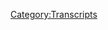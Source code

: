{{Transcript
    | title         = [[271: The Serpent Loves Word Games]]
    | caption       = [https://knowledgefight.libsyn.com/knowledge-fight-the-serpent-loves-word-games Listen to this episode on Libsyn]
    | episodeNumber = [[271: The Serpent Loves Word Games|271]]
    | length        = 02:07:43
}}

{{MessageBox
    | header     = Warning: Bot Generated Content
    | text       = This transcript was automatically generated by transcription software and likely contains many mistakes and misattributions. Please check the audio for definitive quotes, attribution, and context.
    | image      = N3yvass4myg91.webp
    | imagewidth = 50px
    | id         = warning
}}

{{TranscriptBlock
    | name      = Unknown Speaker
    | timestamp = 00:00:00.000
    | text      = Andy in Kansas, you're on the air, thanks for holding.
}}

{{TranscriptBlock
    | name      = Unknown Speaker
    | timestamp = 00:00:04.000
    | text      = Hello Alex, I'm a first time caller, I'm a huge fan, I love your work.
}}

{{TranscriptBlock
    | name      = Unknown Speaker
    | timestamp = 00:00:07.280
    | text      = I love you.
}}

{{TranscriptBlock
    | name      = Unknown Speaker
    | timestamp = 00:00:07.759
    | text      = Hey everybody, welcome back to Knowledge Fight, I'm Dan.
}}

{{TranscriptBlock
    | name      = Unknown Speaker
    | timestamp = 00:00:09.679
    | text      = I'm Jordan.
}}

{{TranscriptBlock
    | name      = Unknown Speaker
    | timestamp = 00:00:10.240
    | text      = We're a couple dudes, like to sit around, drink novelty beverages,
}}

{{TranscriptBlock
    | name      = Unknown Speaker
    | timestamp = 00:00:12.640
    | text      = and talk a little bit about Alex Jones.
}}

{{TranscriptBlock
    | name      = Unknown Speaker
    | timestamp = 00:00:14.560
    | text      = Indeed we are, Dan.
}}

{{TranscriptBlock
    | name      = Unknown Speaker
    | timestamp = 00:00:16.239
    | text      = Jordan.
}}

{{TranscriptBlock
    | name      = Unknown Speaker
    | timestamp = 00:00:16.640
    | text      = Dan!
}}

{{TranscriptBlock
    | name      = Unknown Speaker
    | timestamp = 00:00:17.120
    | text      = Jordan.
}}

{{TranscriptBlock
    | name      = Unknown Speaker
    | timestamp = 00:00:17.679
    | text      = Have you ever been naked in public before?
}}

{{TranscriptBlock
    | name      = Unknown Speaker
    | timestamp = 00:00:19.519
    | text      = Yeah, I've been streaking, I think.
}}

{{TranscriptBlock
    | name      = Unknown Speaker
    | timestamp = 00:00:21.120
    | text      = Yeah.
}}

{{TranscriptBlock
    | name      = Unknown Speaker
    | timestamp = 00:00:21.440
    | text      = I'm pretty sure.
}}

{{TranscriptBlock
    | name      = Unknown Speaker
    | timestamp = 00:00:22.399
    | text      = You're pretty sure?
}}

{{TranscriptBlock
    | name      = Unknown Speaker
    | timestamp = 00:00:23.280
    | text      = Well, streaking is something that you probably do while drunk enough to not remember it.
}}

{{TranscriptBlock
    | name      = Unknown Speaker
    | timestamp = 00:00:27.920
    | text      = Listen.
}}

{{TranscriptBlock
    | name      = Unknown Speaker
    | timestamp = 00:00:28.239
    | text      = That's it?
}}

{{TranscriptBlock
    | name      = Unknown Speaker
    | timestamp = 00:00:28.800
    | text      = Yeah.
}}

{{TranscriptBlock
    | name      = Unknown Speaker
    | timestamp = 00:00:29.280
    | text      = Okay.
}}

{{TranscriptBlock
    | name      = Unknown Speaker
    | timestamp = 00:00:29.760
    | text      = Uh, this is a show where that's not what we talk about.
}}

{{TranscriptBlock
    | name      = Unknown Speaker
    | timestamp = 00:00:31.760
    | text      = We talk about how I know a lot about Alex Jones.
}}

{{TranscriptBlock
    | name      = Unknown Speaker
    | timestamp = 00:00:33.600
    | text      = And I only know what you tell me about Alex Jones.
}}

{{TranscriptBlock
    | name      = Unknown Speaker
    | timestamp = 00:00:34.960
    | text      = That is correct.
}}

{{TranscriptBlock
    | name      = Unknown Speaker
    | timestamp = 00:00:35.920
    | text      = Jordan, today we have a vast departure from the last week or two of our show.
}}

{{TranscriptBlock
    | name      = Unknown Speaker
    | timestamp = 00:00:41.520
    | text      = We need a break.
}}

{{TranscriptBlock
    | name      = Unknown Speaker
    | timestamp = 00:00:42.079
    | text      = We have been doing a lot of that Sandy Hook digging in,
}}

{{TranscriptBlock
    | name      = Unknown Speaker
    | timestamp = 00:00:45.039
    | text      = and then that perhaps way too long episode about Alex being on Rogan,
}}

{{TranscriptBlock
    | name      = Unknown Speaker
    | timestamp = 00:00:49.200
    | text      = and so we need a break, we need to reset,
}}

{{TranscriptBlock
    | name      = Unknown Speaker
    | timestamp = 00:00:51.439
    | text      = and I decided it's been way too long since we've been in the world of Project Camelot,
}}

{{TranscriptBlock
    | name      = Unknown Speaker
    | timestamp = 00:00:55.119
    | text      = so that is what we'll be going over today.
}}

{{TranscriptBlock
    | name      = Unknown Speaker
    | timestamp = 00:00:57.119
    | text      = Yay!
}}

{{TranscriptBlock
    | name      = Unknown Speaker
    | timestamp = 00:00:58.159
    | text      = We'll get to that here in a second, but before we do,
}}

{{TranscriptBlock
    | name      = Unknown Speaker
    | timestamp = 00:00:59.920
    | text      = I'd like to give a shout out to a couple of people who signed up and are supporting the show.
}}

{{TranscriptBlock
    | name      = Unknown Speaker
    | timestamp = 00:01:03.920
    | text      = Wonderful.
}}

{{TranscriptBlock
    | name      = Unknown Speaker
    | timestamp = 00:01:04.719
    | text      = First of all, I'd like to say thank you to Matt.
}}

{{TranscriptBlock
    | name      = Unknown Speaker
    | timestamp = 00:01:06.640
    | text      = You are now a policy wonk.
}}

{{TranscriptBlock
    | name      = Unknown Speaker
    | timestamp = 00:01:08.319
    | text      = I'm a policy wonk.
}}

{{TranscriptBlock
    | name      = Unknown Speaker
    | timestamp = 00:01:09.439
    | text      = Thank you, Matt.
}}

{{TranscriptBlock
    | name      = Unknown Speaker
    | timestamp = 00:01:09.920
    | text      = Thanks, Matt.
}}

{{TranscriptBlock
    | name      = Unknown Speaker
    | timestamp = 00:01:10.560
    | text      = Next, CK.
}}

{{TranscriptBlock
    | name      = Unknown Speaker
    | timestamp = 00:01:11.680
    | text      = Not Louie.
}}

{{TranscriptBlock
    | name      = Unknown Speaker
    | timestamp = 00:01:12.319
    | text      = Ah, good.
}}

{{TranscriptBlock
    | name      = Unknown Speaker
    | timestamp = 00:01:12.640
    | text      = Just CK.
}}

{{TranscriptBlock
    | name      = Unknown Speaker
    | timestamp = 00:01:13.519
    | text      = Thank you so much.
}}

{{TranscriptBlock
    | name      = Unknown Speaker
    | timestamp = 00:01:14.079
    | text      = You are now a policy wonk.
}}

{{TranscriptBlock
    | name      = Unknown Speaker
    | timestamp = 00:01:15.599
    | text      = I'm a policy wonk.
}}

{{TranscriptBlock
    | name      = Unknown Speaker
    | timestamp = 00:01:16.640
    | text      = Thank you so much.
}}

{{TranscriptBlock
    | name      = Unknown Speaker
    | timestamp = 00:01:17.120
    | text      = Thank you, CK.
}}

{{TranscriptBlock
    | name      = Unknown Speaker
    | timestamp = 00:01:18.560
    | text      = Next, Alex.
}}

{{TranscriptBlock
    | name      = Unknown Speaker
    | timestamp = 00:01:19.280
    | text      = Thank you so much.
}}

{{TranscriptBlock
    | name      = Unknown Speaker
    | timestamp = 00:01:20.000
    | text      = You are now a policy wonk.
}}

{{TranscriptBlock
    | name      = Unknown Speaker
    | timestamp = 00:01:21.439
    | text      = I'm a policy wonk.
}}

{{TranscriptBlock
    | name      = Unknown Speaker
    | timestamp = 00:01:22.480
    | text      = Thank you, Alex.
}}

{{TranscriptBlock
    | name      = Unknown Speaker
    | timestamp = 00:01:22.959
    | text      = Thanks, Alex.
}}

{{TranscriptBlock
    | name      = Unknown Speaker
    | timestamp = 00:01:23.840
    | text      = Next, Ian.
}}

{{TranscriptBlock
    | name      = Unknown Speaker
    | timestamp = 00:01:24.719
    | text      = Thank you so much.
}}

{{TranscriptBlock
    | name      = Unknown Speaker
    | timestamp = 00:01:25.439
    | text      = You are now a policy wonk.
}}

{{TranscriptBlock
    | name      = Unknown Speaker
    | timestamp = 00:01:27.120
    | text      = I'm a policy wonk.
}}

{{TranscriptBlock
    | name      = Unknown Speaker
    | timestamp = 00:01:28.239
    | text      = Thank you, Ian.
}}

{{TranscriptBlock
    | name      = Unknown Speaker
    | timestamp = 00:01:29.280
    | text      = Thank you.
}}

{{TranscriptBlock
    | name      = Unknown Speaker
    | timestamp = 00:01:30.000
    | text      = Finally, I'd like to say thank you to Caleb, who's someone who donated on a little bit
}}

{{TranscriptBlock
    | name      = Unknown Speaker
    | timestamp = 00:01:33.359
    | text      = of a higher level, and we appreciate it oh so very much.
}}

{{TranscriptBlock
    | name      = Unknown Speaker
    | timestamp = 00:01:35.920
    | text      = So, Caleb, you are now a technocrat.
}}

{{TranscriptBlock
    | name      = Unknown Speaker
    | timestamp = 00:01:38.640
    | text      = I'm a policy wonk.
}}

{{TranscriptBlock
    | name      = Unknown Speaker
    | timestamp = 00:01:39.840
    | text      = Four stars.
}}

{{TranscriptBlock
    | name      = Unknown Speaker
    | timestamp = 00:01:40.640
    | text      = Go home to your mother and tell her you're brilliant.
}}

{{TranscriptBlock
    | name      = Unknown Speaker
    | timestamp = 00:01:42.640
    | text      = Someone, someone sodomite sent me a bucket of poop.
}}

{{TranscriptBlock
    | name      = Unknown Speaker
    | timestamp = 00:01:45.280
    | text      = Daddy shark.
}}

{{TranscriptBlock
    | name      = Unknown Speaker
    | timestamp = 00:01:47.760
    | text      = Jar Jar Binks has a Caribbean black accent.
}}

{{TranscriptBlock
    | name      = Unknown Speaker
    | timestamp = 00:01:52.079
    | text      = He's a loser.
}}

{{TranscriptBlock
    | name      = Unknown Speaker
    | timestamp = 00:01:53.280
    | text      = Little, little kitty baby.
}}

{{TranscriptBlock
    | name      = Unknown Speaker
    | timestamp = 00:01:55.120
    | text      = I don't want to hate black people.
}}

{{TranscriptBlock
    | name      = Unknown Speaker
    | timestamp = 00:01:56.719
    | text      = I renounce Jesus Christ.
}}

{{TranscriptBlock
    | name      = Unknown Speaker
    | timestamp = 00:01:58.560
    | text      = Thank you so much, Caleb.
}}

{{TranscriptBlock
    | name      = Unknown Speaker
    | timestamp = 00:01:59.760
    | text      = Thank you very much, Caleb.
}}

{{TranscriptBlock
    | name      = Unknown Speaker
    | timestamp = 00:02:00.959
    | text      = If you're out there listening and you're thinking, hey, I like what these guys do, I'd like to
}}

{{TranscriptBlock
    | name      = Unknown Speaker
    | timestamp = 00:02:03.680
    | text      = support the show, you can do that by going to our website, knowledgefight.com, clicking
}}

{{TranscriptBlock
    | name      = Unknown Speaker
    | timestamp = 00:02:06.879
    | text      = the button that says support the show.
}}

{{TranscriptBlock
    | name      = Unknown Speaker
    | timestamp = 00:02:08.080
    | text      = We would appreciate it.
}}

{{TranscriptBlock
    | name      = Unknown Speaker
    | timestamp = 00:02:09.199
    | text      = Please do.
}}

{{TranscriptBlock
    | name      = Unknown Speaker
    | timestamp = 00:02:10.000
    | text      = I want to say real quick, after that Rogan episode, I was editing the episode, which
}}

{{TranscriptBlock
    | name      = Unknown Speaker
    | timestamp = 00:02:15.919
    | text      = took forever, and I got a mild buzz on, and I got into a little bit of an argument with
}}

{{TranscriptBlock
    | name      = Unknown Speaker
    | timestamp = 00:02:23.120
    | text      = someone trying to fuck with me and troll me on Twitter.
}}

{{TranscriptBlock
    | name      = Unknown Speaker
    | timestamp = 00:02:25.759
    | text      = And I got really excited about it.
}}

{{TranscriptBlock
    | name      = Unknown Speaker
    | timestamp = 00:02:28.240
    | text      = Right.
}}

{{TranscriptBlock
    | name      = Unknown Speaker
    | timestamp = 00:02:28.560
    | text      = And I was like...
}}

{{TranscriptBlock
    | name      = Unknown Speaker
    | timestamp = 00:02:29.199
    | text      = You were in the right head space to be like, ooh, shit's going to happen.
}}

{{TranscriptBlock
    | name      = Unknown Speaker
    | timestamp = 00:02:32.639
    | text      = Well, I got really excited just about the actual interaction.
}}

{{TranscriptBlock
    | name      = Unknown Speaker
    | timestamp = 00:02:36.080
    | text      = And then I started to see, why haven't I focused on Twitter?
}}

{{TranscriptBlock
    | name      = Unknown Speaker
    | timestamp = 00:02:43.680
    | text      = Now you were definitely a little bit more than buzzed, if that's your thought process.
}}

{{TranscriptBlock
    | name      = Unknown Speaker
    | timestamp = 00:02:47.360
    | text      = I very rarely engage with social media and stuff like that.
}}

{{TranscriptBlock
    | name      = Unknown Speaker
    | timestamp = 00:02:50.719
    | text      = I just don't really care about it at all.
}}

{{TranscriptBlock
    | name      = Unknown Speaker
    | timestamp = 00:02:52.240
    | text      = We barely post whenever we have episodes out or anything like that.
}}

{{TranscriptBlock
    | name      = Unknown Speaker
    | timestamp = 00:02:55.120
    | text      = And I'm off all social media.
}}

{{TranscriptBlock
    | name      = Unknown Speaker
    | timestamp = 00:02:56.719
    | text      = Right.
}}

{{TranscriptBlock
    | name      = Unknown Speaker
    | timestamp = 00:02:56.960
    | text      = And so I was sitting there, I was like, this is the future.
}}

{{TranscriptBlock
    | name      = Unknown Speaker
    | timestamp = 00:02:59.599
    | text      = Like what people...
}}

{{TranscriptBlock
    | name      = Unknown Speaker
    | timestamp = 00:03:00.319
    | text      = This is the...
}}

{{TranscriptBlock
    | name      = Unknown Speaker
    | timestamp = 00:03:03.199
    | text      = Twitter's the future in 2019.
}}

{{TranscriptBlock
    | name      = Unknown Speaker
    | timestamp = 00:03:05.360
    | text      = You finally figured it out.
}}

{{TranscriptBlock
    | name      = Unknown Speaker
    | timestamp = 00:03:06.719
    | text      = That's the thought I was having.
}}

{{TranscriptBlock
    | name      = Unknown Speaker
    | timestamp = 00:03:08.159
    | text      = I am a complete Luddite.
}}

{{TranscriptBlock
    | name      = Unknown Speaker
    | timestamp = 00:03:11.039
    | text      = And it happens to me every now and again.
}}

{{TranscriptBlock
    | name      = Unknown Speaker
    | timestamp = 00:03:12.719
    | text      = I get really excited about the possibilities of social media.
}}

{{TranscriptBlock
    | name      = Unknown Speaker
    | timestamp = 00:03:16.000
    | text      = And I'm like, I'm going to be on this posting all the time.
}}

{{TranscriptBlock
    | name      = Unknown Speaker
    | timestamp = 00:03:19.199
    | text      = And so I started following some listeners who was suggesting that I follow.
}}

{{TranscriptBlock
    | name      = Unknown Speaker
    | timestamp = 00:03:22.879
    | text      = And I hope I didn't creep anybody out, but I'm never going to be posting stuff.
}}

{{TranscriptBlock
    | name      = Unknown Speaker
    | timestamp = 00:03:27.439
    | text      = It's back to me not caring about Twitter at all.
}}

{{TranscriptBlock
    | name      = Unknown Speaker
    | timestamp = 00:03:29.840
    | text      = But there was a brief window there where I thought like,
}}

{{TranscriptBlock
    | name      = Unknown Speaker
    | timestamp = 00:03:33.360
    | text      = I'm following everybody who follows us.
}}

{{TranscriptBlock
    | name      = Unknown Speaker
    | timestamp = 00:03:36.080
    | text      = I'm going to build this account.
}}

{{TranscriptBlock
    | name      = Unknown Speaker
    | timestamp = 00:03:39.039
    | text      = It was just...
}}

{{TranscriptBlock
    | name      = Unknown Speaker
    | timestamp = 00:03:40.000
    | text      = It went so fast.
}}

{{TranscriptBlock
    | name      = Unknown Speaker
    | timestamp = 00:03:41.520
    | text      = It was there and gone.
}}

{{TranscriptBlock
    | name      = Unknown Speaker
    | timestamp = 00:03:42.560
    | text      = Out of my mind.
}}

{{TranscriptBlock
    | name      = Unknown Speaker
    | timestamp = 00:03:43.680
    | text      = Yeah.
}}

{{TranscriptBlock
    | name      = Unknown Speaker
    | timestamp = 00:03:43.840
    | text      = I remember when we did the Austin show, you were suddenly very Instagram.
}}

{{TranscriptBlock
    | name      = Unknown Speaker
    | timestamp = 00:03:49.280
    | text      = On the gram.
}}

{{TranscriptBlock
    | name      = Unknown Speaker
    | timestamp = 00:03:50.000
    | text      = Insta-intogram.
}}

{{TranscriptBlock
    | name      = Unknown Speaker
    | timestamp = 00:03:51.280
    | text      = Yeah.
}}

{{TranscriptBlock
    | name      = Unknown Speaker
    | timestamp = 00:03:51.520
    | text      = I was super...
}}

{{TranscriptBlock
    | name      = Unknown Speaker
    | timestamp = 00:03:52.560
    | text      = And then I haven't posted since.
}}

{{TranscriptBlock
    | name      = Unknown Speaker
    | timestamp = 00:03:53.599
    | text      = And then it was over.
}}

{{TranscriptBlock
    | name      = Unknown Speaker
    | timestamp = 00:03:54.960
    | text      = It was there.
}}

{{TranscriptBlock
    | name      = Unknown Speaker
    | timestamp = 00:03:55.599
    | text      = It was gone.
}}

{{TranscriptBlock
    | name      = Unknown Speaker
    | timestamp = 00:03:56.479
    | text      = That is a document of our time in Austin.
}}

{{TranscriptBlock
    | name      = Unknown Speaker
    | timestamp = 00:03:58.800
    | text      = Do you have these brief flickers of like, oh, we can interact.
}}

{{TranscriptBlock
    | name      = Unknown Speaker
    | timestamp = 00:04:03.840
    | text      = We can turn this social media presence into a brand.
}}

{{TranscriptBlock
    | name      = Unknown Speaker
    | timestamp = 00:04:08.240
    | text      = Fuck you.
}}

{{TranscriptBlock
    | name      = Unknown Speaker
    | timestamp = 00:04:08.879
    | text      = As soon as I wake up, fuck you.
}}

{{TranscriptBlock
    | name      = Unknown Speaker
    | timestamp = 00:04:10.319
    | text      = What were you thinking?
}}

{{TranscriptBlock
    | name      = Unknown Speaker
    | timestamp = 00:04:11.120
    | text      = The reason I got off Twitter was because it was after a show one night.
}}

{{TranscriptBlock
    | name      = Unknown Speaker
    | timestamp = 00:04:15.759
    | text      = And somebody came up to me and was like, wow, you were really funny.
}}

{{TranscriptBlock
    | name      = Unknown Speaker
    | timestamp = 00:04:19.360
    | text      = Let me follow you on Twitter and on Facebook and on Instagram.
}}

{{TranscriptBlock
    | name      = Unknown Speaker
    | timestamp = 00:04:22.800
    | text      = And I was like, I don't really do that.
}}

{{TranscriptBlock
    | name      = Unknown Speaker
    | timestamp = 00:04:25.519
    | text      = And he's like, no, come on, man.
}}

{{TranscriptBlock
    | name      = Unknown Speaker
    | timestamp = 00:04:26.959
    | text      = You got to build a brand for yourself online.
}}

{{TranscriptBlock
    | name      = Unknown Speaker
    | timestamp = 00:04:29.120
    | text      = And I was like, that's the least thing I think I've ever wanted to do.
}}

{{TranscriptBlock
    | name      = Unknown Speaker
    | timestamp = 00:04:32.639
    | text      = And so I just deleted everything that night.
}}

{{TranscriptBlock
    | name      = Unknown Speaker
    | timestamp = 00:04:34.720
    | text      = Yeah.
}}

{{TranscriptBlock
    | name      = Unknown Speaker
    | timestamp = 00:04:35.199
    | text      = So anyway, that's to say...
}}

{{TranscriptBlock
    | name      = Unknown Speaker
    | timestamp = 00:04:37.600
    | text      = Carol quickly.
}}

{{TranscriptBlock
    | name      = Unknown Speaker
    | timestamp = 00:04:38.399
    | text      = That's just to say, don't expect that I'm jumping in and actually going to tweet.
}}

{{TranscriptBlock
    | name      = Unknown Speaker
    | timestamp = 00:04:43.680
    | text      = Probably not going to happen.
}}

{{TranscriptBlock
    | name      = Unknown Speaker
    | timestamp = 00:04:44.560
    | text      = Probably not.
}}

{{TranscriptBlock
    | name      = Unknown Speaker
    | timestamp = 00:04:45.120
    | text      = No.
}}

{{TranscriptBlock
    | name      = Unknown Speaker
    | timestamp = 00:04:45.680
    | text      = So Jordan, today we've got this Project Camelot episode in front of us.
}}

{{TranscriptBlock
    | name      = Unknown Speaker
    | timestamp = 00:04:49.759
    | text      = This is an episode where Kerry sits down with a gentleman by the name of Pierre Sabac.
}}

{{TranscriptBlock
    | name      = Unknown Speaker
    | timestamp = 00:04:55.600
    | text      = All right.
}}

{{TranscriptBlock
    | name      = Unknown Speaker
    | timestamp = 00:04:56.240
    | text      = All right.
}}

{{TranscriptBlock
    | name      = Unknown Speaker
    | timestamp = 00:04:57.120
    | text      = I'm feeling it.
}}

{{TranscriptBlock
    | name      = Unknown Speaker
    | timestamp = 00:04:58.000
    | text      = He's a bit of a guy.
}}

{{TranscriptBlock
    | name      = Unknown Speaker
    | timestamp = 00:05:00.000
    | text      = Yeah.
}}

{{TranscriptBlock
    | name      = Unknown Speaker
    | timestamp = 00:05:00.480
    | text      = I don't know how to phrase this vaguely up top, but he believes that he has
}}

{{TranscriptBlock
    | name      = Unknown Speaker
    | timestamp = 00:05:05.600
    | text      = decoded a universal language behind all language and that the aliens are fucking with us through
}}

{{TranscriptBlock
    | name      = Unknown Speaker
    | timestamp = 00:05:12.959
    | text      = our language.
}}

{{TranscriptBlock
    | name      = Unknown Speaker
    | timestamp = 00:05:13.680
    | text      = Oh.
}}

{{TranscriptBlock
    | name      = Unknown Speaker
    | timestamp = 00:05:14.240
    | text      = That's kind of his big premise.
}}

{{TranscriptBlock
    | name      = Unknown Speaker
    | timestamp = 00:05:15.839
    | text      = Okay.
}}

{{TranscriptBlock
    | name      = Unknown Speaker
    | timestamp = 00:05:16.319
    | text      = You know what?
}}

{{TranscriptBlock
    | name      = Unknown Speaker
    | timestamp = 00:05:17.360
    | text      = I think that's the plot of Snow Crash.
}}

{{TranscriptBlock
    | name      = Unknown Speaker
    | timestamp = 00:05:19.279
    | text      = I think it's the plot of a number of things.
}}

{{TranscriptBlock
    | name      = Unknown Speaker
    | timestamp = 00:05:21.360
    | text      = Yeah.
}}

{{TranscriptBlock
    | name      = Unknown Speaker
    | timestamp = 00:05:22.240
    | text      = What's his name again?
}}

{{TranscriptBlock
    | name      = Unknown Speaker
    | timestamp = 00:05:23.120
    | text      = Pierre Sabac.
}}

{{TranscriptBlock
    | name      = Unknown Speaker
    | timestamp = 00:05:24.399
    | text      = Man, that's a great name.
}}

{{TranscriptBlock
    | name      = Unknown Speaker
    | timestamp = 00:05:25.839
    | text      = He claims to be a consultant for Ridley Scott.
}}

{{TranscriptBlock
    | name      = Unknown Speaker
    | timestamp = 00:05:31.040
    | text      = But I can find...
}}

{{TranscriptBlock
    | name      = Unknown Speaker
    | timestamp = 00:05:31.839
    | text      = That's fun.
}}

{{TranscriptBlock
    | name      = Unknown Speaker
    | timestamp = 00:05:32.319
    | text      = I could find no citation on that other than his own website.
}}

{{TranscriptBlock
    | name      = Unknown Speaker
    | timestamp = 00:05:34.879
    | text      = So he's saying that alien was written with his input.
}}

{{TranscriptBlock
    | name      = Unknown Speaker
    | timestamp = 00:05:39.040
    | text      = I think it was Prometheus that he might have been involved with.
}}

{{TranscriptBlock
    | name      = Unknown Speaker
    | timestamp = 00:05:41.680
    | text      = But that's on my radar is, I'll believe you.
}}

{{TranscriptBlock
    | name      = Unknown Speaker
    | timestamp = 00:05:46.160
    | text      = I don't give a shit.
}}

{{TranscriptBlock
    | name      = Unknown Speaker
    | timestamp = 00:05:47.199
    | text      = I don't give a shit.
}}

{{TranscriptBlock
    | name      = Unknown Speaker
    | timestamp = 00:05:47.759
    | text      = Sure.
}}

{{TranscriptBlock
    | name      = Unknown Speaker
    | timestamp = 00:05:48.639
    | text      = So anyway, here's how we start the episode.
}}

{{TranscriptBlock
    | name      = Unknown Speaker
    | timestamp = 00:05:50.800
    | text      = Hi, everyone.
}}

{{TranscriptBlock
    | name      = Unknown Speaker
    | timestamp = 00:05:51.519
    | text      = I'm Carrie Cassidy from Project Camelot.
}}

{{TranscriptBlock
    | name      = Unknown Speaker
    | timestamp = 00:05:53.920
    | text      = Hi, Carrie.
}}

{{TranscriptBlock
    | name      = Unknown Speaker
    | timestamp = 00:05:54.480
    | text      = And I'm very happy to be here today.
}}

{{TranscriptBlock
    | name      = Unknown Speaker
    | timestamp = 00:05:56.720
    | text      = I have a fascinating guest.
}}

{{TranscriptBlock
    | name      = Unknown Speaker
    | timestamp = 00:05:58.959
    | text      = His name is Pierre Sabac.
}}

{{TranscriptBlock
    | name      = Unknown Speaker
    | timestamp = 00:06:01.360
    | text      = And we are going to be talking about what he calls holographic culture and the secret
}}

{{TranscriptBlock
    | name      = Unknown Speaker
    | timestamp = 00:06:08.399
    | text      = hidden alien code in language.
}}

{{TranscriptBlock
    | name      = Unknown Speaker
    | timestamp = 00:06:11.279
    | text      = Very exciting.
}}

{{TranscriptBlock
    | name      = Unknown Speaker
    | timestamp = 00:06:12.160
    | text      = There is a secret alien code.
}}

{{TranscriptBlock
    | name      = Unknown Speaker
    | timestamp = 00:06:13.920
    | text      = I like it.
}}

{{TranscriptBlock
    | name      = Unknown Speaker
    | timestamp = 00:06:15.040
    | text      = We will find out.
}}

{{TranscriptBlock
    | name      = Unknown Speaker
    | timestamp = 00:06:15.920
    | text      = What kind?
}}

{{TranscriptBlock
    | name      = Unknown Speaker
    | timestamp = 00:06:17.439
    | text      = Like, how would it even work?
}}

{{TranscriptBlock
    | name      = Unknown Speaker
    | timestamp = 00:06:20.720
    | text      = I would say that it's mostly involving snakes and words that have to do with snakes.
}}

{{TranscriptBlock
    | name      = Unknown Speaker
    | timestamp = 00:06:24.560
    | text      = God damn sneaky snakes.
}}

{{TranscriptBlock
    | name      = Unknown Speaker
    | timestamp = 00:06:25.759
    | text      = That's kind of how I would describe it at this point.
}}

{{TranscriptBlock
    | name      = Unknown Speaker
    | timestamp = 00:06:28.399
    | text      = I listened to the whole thing, and I don't know.
}}

{{TranscriptBlock
    | name      = Unknown Speaker
    | timestamp = 00:06:29.839
    | text      = I think he just doesn't understand linguistics.
}}

{{TranscriptBlock
    | name      = Unknown Speaker
    | timestamp = 00:06:31.680
    | text      = That's my spoiler alert.
}}

{{TranscriptBlock
    | name      = Unknown Speaker
    | timestamp = 00:06:33.920
    | text      = That's my takeaway.
}}

{{TranscriptBlock
    | name      = Unknown Speaker
    | timestamp = 00:06:34.800
    | text      = That's a good starting point.
}}

{{TranscriptBlock
    | name      = Unknown Speaker
    | timestamp = 00:06:35.839
    | text      = That I'm going to be bringing up repeatedly.
}}

{{TranscriptBlock
    | name      = Unknown Speaker
    | timestamp = 00:06:37.680
    | text      = Big question.
}}

{{TranscriptBlock
    | name      = Unknown Speaker
    | timestamp = 00:06:38.800
    | text      = Can he speak?
}}

{{TranscriptBlock
    | name      = Unknown Speaker
    | timestamp = 00:06:40.399
    | text      = Oui.
}}

{{TranscriptBlock
    | name      = Unknown Speaker
    | timestamp = 00:06:41.199
    | text      = In language, though.
}}

{{TranscriptBlock
    | name      = Unknown Speaker
    | timestamp = 00:06:42.560
    | text      = I said oui because I think he might be French.
}}

{{TranscriptBlock
    | name      = Unknown Speaker
    | timestamp = 00:06:44.399
    | text      = But that might just be because his name's Pierre.
}}

{{TranscriptBlock
    | name      = Unknown Speaker
    | timestamp = 00:06:46.160
    | text      = His name's Pierre, so you assume he's French.
}}

{{TranscriptBlock
    | name      = Unknown Speaker
    | timestamp = 00:06:47.920
    | text      = Yeah, I don't know.
}}

{{TranscriptBlock
    | name      = Unknown Speaker
    | timestamp = 00:06:48.480
    | text      = He can't speak.
}}

{{TranscriptBlock
    | name      = Unknown Speaker
    | timestamp = 00:06:49.120
    | text      = And actually, he can speak a fucking lot.
}}

{{TranscriptBlock
    | name      = Unknown Speaker
    | timestamp = 00:06:51.519
    | text      = He doesn't let Carrie get many words in.
}}

{{TranscriptBlock
    | name      = Unknown Speaker
    | timestamp = 00:06:53.360
    | text      = He's being very rude through most of this episode.
}}

{{TranscriptBlock
    | name      = Unknown Speaker
    | timestamp = 00:06:55.360
    | text      = The word edgewise is going to be used.
}}

{{TranscriptBlock
    | name      = Unknown Speaker
    | timestamp = 00:06:57.199
    | text      = Yeah, yeah.
}}

{{TranscriptBlock
    | name      = Unknown Speaker
    | timestamp = 00:06:57.680
    | text      = So anyway, here, Pierre jumps into the proceedings, and he's going to list off some of his credentials
}}

{{TranscriptBlock
    | name      = Unknown Speaker
    | timestamp = 00:07:03.120
    | text      = and see if any of these things strike you as sounding like they're relevant to linguistics.
}}

{{TranscriptBlock
    | name      = Unknown Speaker
    | timestamp = 00:07:07.120
    | text      = I studied theology at A-level.
}}

{{TranscriptBlock
    | name      = Unknown Speaker
    | timestamp = 00:07:09.920
    | text      = I got a name at theology at A-level.
}}

{{TranscriptBlock
    | name      = Unknown Speaker
    | timestamp = 00:07:13.439
    | text      = So real quick, just because we're in the United States and we grew up in England, although
}}

{{TranscriptBlock
    | name      = Unknown Speaker
    | timestamp = 00:07:17.439
    | text      = I still think he's French based on the Pierre thing, which might be a bias on my part.
}}

{{TranscriptBlock
    | name      = Unknown Speaker
    | timestamp = 00:07:21.199
    | text      = I'm going to leave it alone.
}}

{{TranscriptBlock
    | name      = Unknown Speaker
    | timestamp = 00:07:22.319
    | text      = A-level education is done in high school.
}}

{{TranscriptBlock
    | name      = Unknown Speaker
    | timestamp = 00:07:24.879
    | text      = It's a part of college prep coursework, somewhat equivalent to, but not the same thing as AP
}}

{{TranscriptBlock
    | name      = Unknown Speaker
    | timestamp = 00:07:29.360
    | text      = classes here.
}}

{{TranscriptBlock
    | name      = Unknown Speaker
    | timestamp = 00:07:30.240
    | text      = So him saying he took a theology class in A-level, it sounds like, oh, that might have
}}

{{TranscriptBlock
    | name      = Unknown Speaker
    | timestamp = 00:07:35.920
    | text      = been something real big.
}}

{{TranscriptBlock
    | name      = Unknown Speaker
    | timestamp = 00:07:37.279
    | text      = That's a high school class.
}}

{{TranscriptBlock
    | name      = Unknown Speaker
    | timestamp = 00:07:38.319
    | text      = Well, he did get an A in it, though.
}}

{{TranscriptBlock
    | name      = Unknown Speaker
    | timestamp = 00:07:40.000
    | text      = Sure, I'm happy about that.
}}

{{TranscriptBlock
    | name      = Unknown Speaker
    | timestamp = 00:07:41.519
    | text      = I'm sure his mom liked that on the grade card.
}}

{{TranscriptBlock
    | name      = Unknown Speaker
    | timestamp = 00:07:44.160
    | text      = Just like I got an A in French when I was in high school, so I can tell you very certainly
}}

{{TranscriptBlock
    | name      = Unknown Speaker
    | timestamp = 00:07:49.360
    | text      = Pierre is French.
}}

{{TranscriptBlock
    | name      = Unknown Speaker
    | timestamp = 00:07:50.319
    | text      = If that's your only contact, like really with formal education in theology, which isn't
}}

{{TranscriptBlock
    | name      = Unknown Speaker
    | timestamp = 00:07:55.199
    | text      = even linguistics, I got some questions.
}}

{{TranscriptBlock
    | name      = Unknown Speaker
    | timestamp = 00:07:57.759
    | text      = And I did have the opportunity informally to go to Oxford to study theology.
}}

{{TranscriptBlock
    | name      = Unknown Speaker
    | timestamp = 00:08:04.800
    | text      = Informally?
}}

{{TranscriptBlock
    | name      = Unknown Speaker
    | timestamp = 00:08:06.000
    | text      = This was partly due to the fact that my teacher knew a professor and this professor was looking
}}

{{TranscriptBlock
    | name      = Unknown Speaker
    | timestamp = 00:08:11.920
    | text      = for people basically with the right credentials.
}}

{{TranscriptBlock
    | name      = Unknown Speaker
    | timestamp = 00:08:19.199
    | text      = Which are none?
}}

{{TranscriptBlock
    | name      = Unknown Speaker
    | timestamp = 00:08:20.000
    | text      = I basically met the criteria, but I decided to study fine art instead because this was
}}

{{TranscriptBlock
    | name      = Unknown Speaker
    | timestamp = 00:08:24.560
    | text      = actually my passion.
}}

{{TranscriptBlock
    | name      = Unknown Speaker
    | timestamp = 00:08:26.560
    | text      = So I worked for a number of years as a poetry artist.
}}

{{TranscriptBlock
    | name      = Unknown Speaker
    | timestamp = 00:08:31.279
    | text      = I got an agent and I kind of exhibited within London at St. Martins.
}}

{{TranscriptBlock
    | name      = Unknown Speaker
    | timestamp = 00:08:36.480
    | text      = It didn't really turn out too well.
}}

{{TranscriptBlock
    | name      = Unknown Speaker
    | timestamp = 00:08:38.559
    | text      = It's very difficult to make a living as a portrait artist.
}}

{{TranscriptBlock
    | name      = Unknown Speaker
    | timestamp = 00:08:41.919
    | text      = Because aliens were fucking snapping.
}}

{{TranscriptBlock
    | name      = Unknown Speaker
    | timestamp = 00:08:42.960
    | text      = It's a lot more easier for creative people to make a living now basically with the advent
}}

{{TranscriptBlock
    | name      = Unknown Speaker
    | timestamp = 00:08:49.120
    | text      = of the computer age.
}}

{{TranscriptBlock
    | name      = Unknown Speaker
    | timestamp = 00:08:50.720
    | text      = But then 20 years ago it was extremely difficult.
}}

{{TranscriptBlock
    | name      = Unknown Speaker
    | timestamp = 00:08:53.919
    | text      = So then I did a teacher training course and I taught fine art and I did this for about
}}

{{TranscriptBlock
    | name      = Unknown Speaker
    | timestamp = 00:09:00.559
    | text      = eight years, but increasingly I became interested in occult symbolism so I decided that I wanted
}}

{{TranscriptBlock
    | name      = Unknown Speaker
    | timestamp = 00:09:09.200
    | text      = to leave my job and focus full time on writing.
}}

{{TranscriptBlock
    | name      = Unknown Speaker
    | timestamp = 00:09:12.399
    | text      = So he wanted to do that?
}}

{{TranscriptBlock
    | name      = Unknown Speaker
    | timestamp = 00:09:13.519
    | text      = This makes no sense, man.
}}

{{TranscriptBlock
    | name      = Unknown Speaker
    | timestamp = 00:09:15.360
    | text      = So I found him to be a really interesting cat, this dude.
}}

{{TranscriptBlock
    | name      = Unknown Speaker
    | timestamp = 00:09:18.799
    | text      = Because you try and figure out who are these people behind the presentation that they make.
}}

{{TranscriptBlock
    | name      = Unknown Speaker
    | timestamp = 00:09:23.679
    | text      = Who are they?
}}

{{TranscriptBlock
    | name      = Unknown Speaker
    | timestamp = 00:09:24.720
    | text      = And he's just trying to figure out what the words in his bio even mean were flummoxing
}}

{{TranscriptBlock
    | name      = Unknown Speaker
    | timestamp = 00:09:29.759
    | text      = to me.
}}

{{TranscriptBlock
    | name      = Unknown Speaker
    | timestamp = 00:09:30.320
    | text      = You know, he's presenting himself as an expert in secretive linguistics, which makes sense
}}

{{TranscriptBlock
    | name      = Unknown Speaker
    | timestamp = 00:09:36.159
    | text      = why he'd try and make everything as sort of elusive as possible.
}}

{{TranscriptBlock
    | name      = Unknown Speaker
    | timestamp = 00:09:39.039
    | text      = Of course.
}}

{{TranscriptBlock
    | name      = Unknown Speaker
    | timestamp = 00:09:39.440
    | text      = He'd use secretive linguistics in the way he's framing things.
}}

{{TranscriptBlock
    | name      = Unknown Speaker
    | timestamp = 00:09:42.960
    | text      = Exactly.
}}

{{TranscriptBlock
    | name      = Unknown Speaker
    | timestamp = 00:09:43.279
    | text      = Like even you responded to, what does it mean to be informally said when you come to Oxford?
}}

{{TranscriptBlock
    | name      = Unknown Speaker
    | timestamp = 00:09:48.159
    | text      = Right, right, right.
}}

{{TranscriptBlock
    | name      = Unknown Speaker
    | timestamp = 00:09:49.039
    | text      = If I understand his story correctly, he was asked informally to come to Oxford because
}}

{{TranscriptBlock
    | name      = Unknown Speaker
    | timestamp = 00:09:54.720
    | text      = one of his former teachers knew a professor and they were like, we need somebody with
}}

{{TranscriptBlock
    | name      = Unknown Speaker
    | timestamp = 00:10:01.360
    | text      = the right credentials not to be in Oxford.
}}

{{TranscriptBlock
    | name      = Unknown Speaker
    | timestamp = 00:10:04.960
    | text      = No.
}}

{{TranscriptBlock
    | name      = Unknown Speaker
    | timestamp = 00:10:05.919
    | text      = And those credentials, I assume, were being a friend of a former teacher that the professor
}}

{{TranscriptBlock
    | name      = Unknown Speaker
    | timestamp = 00:10:11.440
    | text      = knows.
}}

{{TranscriptBlock
    | name      = Unknown Speaker
    | timestamp = 00:10:11.679
    | text      = Theology, A-levels.
}}

{{TranscriptBlock
    | name      = Unknown Speaker
    | timestamp = 00:10:12.960
    | text      = Yeah, what are you talking about?
}}

{{TranscriptBlock
    | name      = Unknown Speaker
    | timestamp = 00:10:14.399
    | text      = So Pierre refers to himself as a quote, scholar on ancient languages.
}}

{{TranscriptBlock
    | name      = Unknown Speaker
    | timestamp = 00:10:17.679
    | text      = But even by his own telling of his academic story, he has a degree in fine art, specifically
}}

{{TranscriptBlock
    | name      = Unknown Speaker
    | timestamp = 00:10:22.240
    | text      = painting, and that's it.
}}

{{TranscriptBlock
    | name      = Unknown Speaker
    | timestamp = 00:10:23.679
    | text      = He claims he studied theology and had an informal offer to study at Oxford, which makes no sense.
}}

{{TranscriptBlock
    | name      = Unknown Speaker
    | timestamp = 00:10:28.320
    | text      = And even if it did, he's saying he turned it down.
}}

{{TranscriptBlock
    | name      = Unknown Speaker
    | timestamp = 00:10:30.879
    | text      = It really doesn't look like Pierre has actually studied any of this stuff in a formal setting,
}}

{{TranscriptBlock
    | name      = Unknown Speaker
    | timestamp = 00:10:35.440
    | text      = which is a huge problem because ancient languages are infinitely complex.
}}

{{TranscriptBlock
    | name      = Unknown Speaker
    | timestamp = 00:10:38.879
    | text      = And even scholars who dedicate their lives to studying them often disagree with some
}}

{{TranscriptBlock
    | name      = Unknown Speaker
    | timestamp = 00:10:42.799
    | text      = of the finer points about etymology and syntax.
}}

{{TranscriptBlock
    | name      = Unknown Speaker
    | timestamp = 00:10:46.000
    | text      = If you read his bio, he claims that he turned down this offer to go to Oxford, instead choosing
}}

{{TranscriptBlock
    | name      = Unknown Speaker
    | timestamp = 00:10:50.159
    | text      = to finish his degree in painting and art history at the University of Wales.
}}

{{TranscriptBlock
    | name      = Unknown Speaker
    | timestamp = 00:10:54.320
    | text      = Interestingly, the University of Wales isn't really a university as we understand it.
}}

{{TranscriptBlock
    | name      = Unknown Speaker
    | timestamp = 00:10:58.720
    | text      = It's a system of universities spread through Wales.
}}

{{TranscriptBlock
    | name      = Unknown Speaker
    | timestamp = 00:11:01.679
    | text      = For instance, the biggest schools in the system are Aberstwyth, Bangor, and Cardiff.
}}

{{TranscriptBlock
    | name      = Unknown Speaker
    | timestamp = 00:11:06.480
    | text      = And a graduate of one of those would likely say that they got a degree from Cardiff, for
}}

{{TranscriptBlock
    | name      = Unknown Speaker
    | timestamp = 00:11:09.840
    | text      = example, not the University of Wales.
}}

{{TranscriptBlock
    | name      = Unknown Speaker
    | timestamp = 00:11:12.320
    | text      = This may just be an example of him putting it really weirdly, but I find it a little
}}

{{TranscriptBlock
    | name      = Unknown Speaker
    | timestamp = 00:11:16.399
    | text      = bit suspicious.
}}

{{TranscriptBlock
    | name      = Unknown Speaker
    | timestamp = 00:11:17.039
    | text      = I decided to let it slide since it's a degree in painting and art history.
}}

{{TranscriptBlock
    | name      = Unknown Speaker
    | timestamp = 00:11:20.559
    | text      = So even if he's telling the truth, it really doesn't matter.
}}

{{TranscriptBlock
    | name      = Unknown Speaker
    | timestamp = 00:11:22.799
    | text      = He probably does have a degree in painting.
}}

{{TranscriptBlock
    | name      = Unknown Speaker
    | timestamp = 00:11:25.840
    | text      = Yeah.
}}

{{TranscriptBlock
    | name      = Unknown Speaker
    | timestamp = 00:11:26.080
    | text      = And I'll defend him saying University of Wales because he's talking to Carrie Cassidy.
}}

{{TranscriptBlock
    | name      = Unknown Speaker
    | timestamp = 00:11:31.759
    | text      = He's talking to a more American.
}}

{{TranscriptBlock
    | name      = Unknown Speaker
    | timestamp = 00:11:34.399
    | text      = Oh, it's in his bio.
}}

{{TranscriptBlock
    | name      = Unknown Speaker
    | timestamp = 00:11:35.679
    | text      = Okay.
}}

{{TranscriptBlock
    | name      = Unknown Speaker
    | timestamp = 00:11:36.240
    | text      = So he did not graduate from anywhere.
}}

{{TranscriptBlock
    | name      = Unknown Speaker
    | timestamp = 00:11:38.879
    | text      = Possibly.
}}

{{TranscriptBlock
    | name      = Unknown Speaker
    | timestamp = 00:11:39.360
    | text      = I mean, the way I look at it is like you could say the University of Missouri.
}}

{{TranscriptBlock
    | name      = Unknown Speaker
    | timestamp = 00:11:42.480
    | text      = And when you do, you're referencing the University of Missouri Columbia.
}}

{{TranscriptBlock
    | name      = Unknown Speaker
    | timestamp = 00:11:46.159
    | text      = Right.
}}

{{TranscriptBlock
    | name      = Unknown Speaker
    | timestamp = 00:11:46.480
    | text      = Because that's the main campus of the university.
}}

{{TranscriptBlock
    | name      = Unknown Speaker
    | timestamp = 00:11:48.879
    | text      = But there is a university system.
}}

{{TranscriptBlock
    | name      = Unknown Speaker
    | timestamp = 00:11:50.320
    | text      = Like there's a U.M.
}}

{{TranscriptBlock
    | name      = Unknown Speaker
    | timestamp = 00:11:51.200
    | text      = Rolla, there's other satellite campuses.
}}

{{TranscriptBlock
    | name      = Unknown Speaker
    | timestamp = 00:11:54.960
    | text      = Yeah.
}}

{{TranscriptBlock
    | name      = Unknown Speaker
    | timestamp = 00:11:55.279
    | text      = And if you graduated from the University of Missouri at Rolla, you'd probably say you
}}

{{TranscriptBlock
    | name      = Unknown Speaker
    | timestamp = 00:11:58.720
    | text      = got a degree from M.U.
}}

{{TranscriptBlock
    | name      = Unknown Speaker
    | timestamp = 00:12:00.240
    | text      = Right.
}}

{{TranscriptBlock
    | name      = Unknown Speaker
    | timestamp = 00:12:01.679
    | text      = Well, you know, I don't know.
}}

{{TranscriptBlock
    | name      = Unknown Speaker
    | timestamp = 00:12:04.080
    | text      = It's not like many people would say I graduated from the University of Miami, Ohio.
}}

{{TranscriptBlock
    | name      = Unknown Speaker
    | timestamp = 00:12:09.200
    | text      = They wouldn't, you know, they just say University of Miami or they say University of Miami,
}}

{{TranscriptBlock
    | name      = Unknown Speaker
    | timestamp = 00:12:13.679
    | text      = Ohio.
}}

{{TranscriptBlock
    | name      = Unknown Speaker
    | timestamp = 00:12:14.559
    | text      = Usually the latter.
}}

{{TranscriptBlock
    | name      = Unknown Speaker
    | timestamp = 00:12:15.759
    | text      = There's no.
}}

{{TranscriptBlock
    | name      = Unknown Speaker
    | timestamp = 00:12:16.320
    | text      = And the reason I stopped myself there, and I think my example is bad, is a lot of those
}}

{{TranscriptBlock
    | name      = Unknown Speaker
    | timestamp = 00:12:20.240
    | text      = other satellite campuses are specific to a certain thing you're studying.
}}

{{TranscriptBlock
    | name      = Unknown Speaker
    | timestamp = 00:12:24.240
    | text      = Okay.
}}

{{TranscriptBlock
    | name      = Unknown Speaker
    | timestamp = 00:12:24.559
    | text      = So like one of the satellite campuses will have like a really good Ag program or something
}}

{{TranscriptBlock
    | name      = Unknown Speaker
    | timestamp = 00:12:28.480
    | text      = like that.
}}

{{TranscriptBlock
    | name      = Unknown Speaker
    | timestamp = 00:12:28.559
    | text      = Right, right, right.
}}

{{TranscriptBlock
    | name      = Unknown Speaker
    | timestamp = 00:12:29.120
    | text      = And it makes sense that it's in a different place.
}}

{{TranscriptBlock
    | name      = Unknown Speaker
    | timestamp = 00:12:31.440
    | text      = So if you have a degree from there, you would say I went to this school and I got that specific
}}

{{TranscriptBlock
    | name      = Unknown Speaker
    | timestamp = 00:12:36.000
    | text      = degree from that school.
}}

{{TranscriptBlock
    | name      = Unknown Speaker
    | timestamp = 00:12:37.039
    | text      = Right, right, right.
}}

{{TranscriptBlock
    | name      = Unknown Speaker
    | timestamp = 00:12:37.440
    | text      = So maybe that's even a bad example.
}}

{{TranscriptBlock
    | name      = Unknown Speaker
    | timestamp = 00:12:39.039
    | text      = I don't know.
}}

{{TranscriptBlock
    | name      = Unknown Speaker
    | timestamp = 00:12:39.679
    | text      = I don't care to spend a whole lot of time on this, but I just thought it was weird because
}}

{{TranscriptBlock
    | name      = Unknown Speaker
    | timestamp = 00:12:43.440
    | text      = that's not a specific school.
}}

{{TranscriptBlock
    | name      = Unknown Speaker
    | timestamp = 00:12:45.759
    | text      = So also in his bio, he says he was a member of the Institute for Learning, which I suppose
}}

{{TranscriptBlock
    | name      = Unknown Speaker
    | timestamp = 00:12:50.559
    | text      = is to bolster his credentials because that sounds like a really brainy outfit.
}}

{{TranscriptBlock
    | name      = Unknown Speaker
    | timestamp = 00:12:53.919
    | text      = So I could see him wanting to put it in the resume.
}}

{{TranscriptBlock
    | name      = Unknown Speaker
    | timestamp = 00:12:55.679
    | text      = I really think that's probably like preschool education.
}}

{{TranscriptBlock
    | name      = Unknown Speaker
    | timestamp = 00:12:59.440
    | text      = Dude, you're so close.
}}

{{TranscriptBlock
    | name      = Unknown Speaker
    | timestamp = 00:13:01.279
    | text      = Really?
}}

{{TranscriptBlock
    | name      = Unknown Speaker
    | timestamp = 00:13:02.320
    | text      = Well, not preschool, but the IFL is an organization that does not exist anymore and really only
}}

{{TranscriptBlock
    | name      = Unknown Speaker
    | timestamp = 00:13:07.120
    | text      = existed between 2002 and 2014.
}}

{{TranscriptBlock
    | name      = Unknown Speaker
    | timestamp = 00:13:09.519
    | text      = And its stated goal was training teachers to be better able to teach.
}}

{{TranscriptBlock
    | name      = Unknown Speaker
    | timestamp = 00:13:12.879
    | text      = It's not an instance of someplace where he could have learned the languages or got credentials
}}

{{TranscriptBlock
    | name      = Unknown Speaker
    | timestamp = 00:13:16.559
    | text      = in linguistics.
}}

{{TranscriptBlock
    | name      = Unknown Speaker
    | timestamp = 00:13:17.440
    | text      = It's more an indication that he was probably on a track to become an art teacher, which
}}

{{TranscriptBlock
    | name      = Unknown Speaker
    | timestamp = 00:13:20.799
    | text      = he described in that clip.
}}

{{TranscriptBlock
    | name      = Unknown Speaker
    | timestamp = 00:13:21.919
    | text      = Yeah.
}}

{{TranscriptBlock
    | name      = Unknown Speaker
    | timestamp = 00:13:22.559
    | text      = And in the early 2000s, that was his plan and it didn't work out.
}}

{{TranscriptBlock
    | name      = Unknown Speaker
    | timestamp = 00:13:26.080
    | text      = To further reinforce this idea, he claims to have been a member of the Institute, which
}}

{{TranscriptBlock
    | name      = Unknown Speaker
    | timestamp = 00:13:29.519
    | text      = is a specific level of their organization.
}}

{{TranscriptBlock
    | name      = Unknown Speaker
    | timestamp = 00:13:31.519
    | text      = And in order to be accepted as a member, according to their stated criteria, an applicant would
}}

{{TranscriptBlock
    | name      = Unknown Speaker
    | timestamp = 00:13:35.679
    | text      = need to have a diploma related to teaching and specific formal teaching qualifications.
}}

{{TranscriptBlock
    | name      = Unknown Speaker
    | timestamp = 00:13:40.240
    | text      = In order for Pierre to have been a member, his educational path after his art degree
}}

{{TranscriptBlock
    | name      = Unknown Speaker
    | timestamp = 00:13:44.320
    | text      = would likely have had to have been in teaching.
}}

{{TranscriptBlock
    | name      = Unknown Speaker
    | timestamp = 00:13:46.320
    | text      = This is further bolstered by the claim that he holds a, quote, postgraduate certification
}}

{{TranscriptBlock
    | name      = Unknown Speaker
    | timestamp = 00:13:50.879
    | text      = in further and higher education, which can, if you're not paying attention, sound like
}}

{{TranscriptBlock
    | name      = Unknown Speaker
    | timestamp = 00:13:56.080
    | text      = I have a postgraduate degree in some form of higher education.
}}

{{TranscriptBlock
    | name      = Unknown Speaker
    | timestamp = 00:13:59.840
    | text      = But no, it's a degree in education.
}}

{{TranscriptBlock
    | name      = Unknown Speaker
    | timestamp = 00:14:02.480
    | text      = Right.
}}

{{TranscriptBlock
    | name      = Unknown Speaker
    | timestamp = 00:14:02.879
    | text      = So he was on a teaching path and then decided, I don't want to do this.
}}

{{TranscriptBlock
    | name      = Unknown Speaker
    | timestamp = 00:14:07.200
    | text      = I want to fucking talk about aliens and I can read words.
}}

{{TranscriptBlock
    | name      = Unknown Speaker
    | timestamp = 00:14:10.399
    | text      = Yeah.
}}

{{TranscriptBlock
    | name      = Unknown Speaker
    | timestamp = 00:14:10.639
    | text      = So whatever.
}}

{{TranscriptBlock
    | name      = Unknown Speaker
    | timestamp = 00:14:12.480
    | text      = As he presents himself now, Pierre is a leader in the field of scaphology, which is described
}}

{{TranscriptBlock
    | name      = Unknown Speaker
    | timestamp = 00:14:18.879
    | text      = as, quote, the study of angelic vessels through religion and mythology.
}}

{{TranscriptBlock
    | name      = Unknown Speaker
    | timestamp = 00:14:22.879
    | text      = I'll go ahead and admit that he is a leader in that field, considering he made the word
}}

{{TranscriptBlock
    | name      = Unknown Speaker
    | timestamp = 00:14:26.320
    | text      = up.
}}

{{TranscriptBlock
    | name      = Unknown Speaker
    | timestamp = 00:14:26.559
    | text      = And he's the only person who claims to be an expert in it.
}}

{{TranscriptBlock
    | name      = Unknown Speaker
    | timestamp = 00:14:30.240
    | text      = Is that the thing that you walk under whenever they're...
}}

{{TranscriptBlock
    | name      = Unknown Speaker
    | timestamp = 00:14:32.879
    | text      = That's scaffoldingology.
}}

{{TranscriptBlock
    | name      = Unknown Speaker
    | timestamp = 00:14:33.679
    | text      = That's scaffoldingology.
}}

{{TranscriptBlock
    | name      = Unknown Speaker
    | timestamp = 00:14:35.039
    | text      = Slightly different.
}}

{{TranscriptBlock
    | name      = Unknown Speaker
    | timestamp = 00:14:35.679
    | text      = All right.
}}

{{TranscriptBlock
    | name      = Unknown Speaker
    | timestamp = 00:14:35.919
    | text      = And probably a real thing you could study.
}}

{{TranscriptBlock
    | name      = Unknown Speaker
    | timestamp = 00:14:39.519
    | text      = Also in 2010, Pierre Sabac was a guest on the overtly Nazi-leaning and white nationalist
}}

{{TranscriptBlock
    | name      = Unknown Speaker
    | timestamp = 00:14:44.720
    | text      = show Red Ice Radio.
}}

{{TranscriptBlock
    | name      = Unknown Speaker
    | timestamp = 00:14:46.320
    | text      = Unfortunately, their shows are behind a paywall, so I didn't get a chance to listen to it.
}}

{{TranscriptBlock
    | name      = Unknown Speaker
    | timestamp = 00:14:49.840
    | text      = But the description of the episode includes this, quote, we discuss Zionism, Aryans, the
}}

{{TranscriptBlock
    | name      = Unknown Speaker
    | timestamp = 00:14:54.799
    | text      = connection to Mars, ritual sacrifice, or the origin of the idea of a Holocaust.
}}

{{TranscriptBlock
    | name      = Unknown Speaker
    | timestamp = 00:15:00.480
    | text      = That doesn't make me feel great.
}}

{{TranscriptBlock
    | name      = Unknown Speaker
    | timestamp = 00:15:01.840
    | text      = If you're going on a Nazi-sympathetic show to discuss, quote, the idea of a Holocaust,
}}

{{TranscriptBlock
    | name      = Unknown Speaker
    | timestamp = 00:15:07.120
    | text      = I'm pretty comfortable assuming you don't think it was a real thing.
}}

{{TranscriptBlock
    | name      = Unknown Speaker
    | timestamp = 00:15:10.960
    | text      = That's not good.
}}

{{TranscriptBlock
    | name      = Unknown Speaker
    | timestamp = 00:15:11.840
    | text      = Or at least you got some questions about it.
}}

{{TranscriptBlock
    | name      = Unknown Speaker
    | timestamp = 00:15:14.480
    | text      = That's not good.
}}

{{TranscriptBlock
    | name      = Unknown Speaker
    | timestamp = 00:15:15.120
    | text      = They're real lucky those shows are behind a paywall, because I might savage some of
}}

{{TranscriptBlock
    | name      = Unknown Speaker
    | timestamp = 00:15:18.879
    | text      = those shows.
}}

{{TranscriptBlock
    | name      = Unknown Speaker
    | timestamp = 00:15:19.440
    | text      = Oh, man.
}}

{{TranscriptBlock
    | name      = Unknown Speaker
    | timestamp = 00:15:20.559
    | text      = And there's no way.
}}

{{TranscriptBlock
    | name      = Unknown Speaker
    | timestamp = 00:15:22.240
    | text      = I'm even going to create a fake account to get in there.
}}

{{TranscriptBlock
    | name      = Unknown Speaker
    | timestamp = 00:15:24.879
    | text      = Oh, good God.
}}

{{TranscriptBlock
    | name      = Unknown Speaker
    | timestamp = 00:15:26.559
    | text      = Yeah.
}}

{{TranscriptBlock
    | name      = Unknown Speaker
    | timestamp = 00:15:26.960
    | text      = So this guy seems like he doesn't have any credentials to be saying the things that he
}}

{{TranscriptBlock
    | name      = Unknown Speaker
    | timestamp = 00:15:31.440
    | text      = does about linguistics that we're going to get to in a little bit when he starts to get
}}

{{TranscriptBlock
    | name      = Unknown Speaker
    | timestamp = 00:15:34.639
    | text      = into more of the specifics.
}}

{{TranscriptBlock
    | name      = Unknown Speaker
    | timestamp = 00:15:35.600
    | text      = He seems like he's someone who may or may not have been a fine painter, has a degree
}}

{{TranscriptBlock
    | name      = Unknown Speaker
    | timestamp = 00:15:39.279
    | text      = in painting and art history, wanted to be a teacher.
}}

{{TranscriptBlock
    | name      = Unknown Speaker
    | timestamp = 00:15:42.960
    | text      = His portrait painting business wasn't lucrative because the internet wasn't around.
}}

{{TranscriptBlock
    | name      = Unknown Speaker
    | timestamp = 00:15:46.399
    | text      = You know what is lucrative?
}}

{{TranscriptBlock
    | name      = Unknown Speaker
    | timestamp = 00:15:47.919
    | text      = Talking about weird shit.
}}

{{TranscriptBlock
    | name      = Unknown Speaker
    | timestamp = 00:15:50.720
    | text      = That's a great career path.
}}

{{TranscriptBlock
    | name      = Unknown Speaker
    | timestamp = 00:15:52.240
    | text      = It is.
}}

{{TranscriptBlock
    | name      = Unknown Speaker
    | timestamp = 00:15:52.720
    | text      = That is a really great career path.
}}

{{TranscriptBlock
    | name      = Unknown Speaker
    | timestamp = 00:15:53.919
    | text      = There's something I respect about that in terms of the same way that you respect the
}}

{{TranscriptBlock
    | name      = Unknown Speaker
    | timestamp = 00:15:58.639
    | text      = small-time grifter.
}}

{{TranscriptBlock
    | name      = Unknown Speaker
    | timestamp = 00:15:59.759
    | text      = Yeah, the small-time grifter.
}}

{{TranscriptBlock
    | name      = Unknown Speaker
    | timestamp = 00:16:01.039
    | text      = Yeah.
}}

{{TranscriptBlock
    | name      = Unknown Speaker
    | timestamp = 00:16:01.600
    | text      = That's a, if not honorable, somewhat noble profession in American history.
}}

{{TranscriptBlock
    | name      = Unknown Speaker
    | timestamp = 00:16:07.759
    | text      = Yeah.
}}

{{TranscriptBlock
    | name      = Unknown Speaker
    | timestamp = 00:16:09.519
    | text      = And it takes so much courage.
}}

{{TranscriptBlock
    | name      = Unknown Speaker
    | timestamp = 00:16:11.360
    | text      = I couldn't just quit my job to go talk about weird shit.
}}

{{TranscriptBlock
    | name      = Unknown Speaker
    | timestamp = 00:16:15.519
    | text      = Maybe you should.
}}

{{TranscriptBlock
    | name      = Unknown Speaker
    | timestamp = 00:16:17.919
    | text      = You're doing half of that now.
}}

{{TranscriptBlock
    | name      = Unknown Speaker
    | timestamp = 00:16:19.039
    | text      = Technically, I am just still working my job and talking about weird shit.
}}

{{TranscriptBlock
    | name      = Unknown Speaker
    | timestamp = 00:16:23.039
    | text      = Fair enough.
}}

{{TranscriptBlock
    | name      = Unknown Speaker
    | timestamp = 00:16:23.519
    | text      = Yeah.
}}

{{TranscriptBlock
    | name      = Unknown Speaker
    | timestamp = 00:16:24.080
    | text      = So this is where I found myself actually becoming interested in this episode because before
}}

{{TranscriptBlock
    | name      = Unknown Speaker
    | timestamp = 00:16:29.919
    | text      = this I'm like, eh, this guy just kind of seems like he's got a weird but fairly common path
}}

{{TranscriptBlock
    | name      = Unknown Speaker
    | timestamp = 00:16:35.279
    | text      = of these sort of con people.
}}

{{TranscriptBlock
    | name      = Unknown Speaker
    | timestamp = 00:16:37.039
    | text      = Yeah, he's got a telescope.
}}

{{TranscriptBlock
    | name      = Unknown Speaker
    | timestamp = 00:16:38.480
    | text      = It's sort of a late career change that a lot of people make is like, shit's not going well.
}}

{{TranscriptBlock
    | name      = Unknown Speaker
    | timestamp = 00:16:43.360
    | text      = I'm going to pivot into this weirdness because they know that there's large communities of
}}

{{TranscriptBlock
    | name      = Unknown Speaker
    | timestamp = 00:16:48.159
    | text      = people who are very suggestible, fairly gullible.
}}

{{TranscriptBlock
    | name      = Unknown Speaker
    | timestamp = 00:16:50.960
    | text      = And I mean, I don't think Pierre is bad with the word.
}}

{{TranscriptBlock
    | name      = Unknown Speaker
    | timestamp = 00:16:54.000
    | text      = No, no, no.
}}

{{TranscriptBlock
    | name      = Unknown Speaker
    | timestamp = 00:16:54.399
    | text      = He's pretty good at making bad points.
}}

{{TranscriptBlock
    | name      = Unknown Speaker
    | timestamp = 00:16:57.039
    | text      = I don't think he knows how to read Sumerian.
}}

{{TranscriptBlock
    | name      = Unknown Speaker
    | timestamp = 00:16:58.960
    | text      = Well, of course he doesn't.
}}

{{TranscriptBlock
    | name      = Unknown Speaker
    | timestamp = 00:17:01.919
    | text      = There's like six people on the planet who know how to read Sumerian.
}}

{{TranscriptBlock
    | name      = Unknown Speaker
    | timestamp = 00:17:04.880
    | text      = This is where I became interested because Pierre in this next clip reveals what got
}}

{{TranscriptBlock
    | name      = Unknown Speaker
    | timestamp = 00:17:09.440
    | text      = him off his path from being an art teacher into being this guy.
}}

{{TranscriptBlock
    | name      = Unknown Speaker
    | timestamp = 00:17:14.640
    | text      = None dare call it a conspiracy.
}}

{{TranscriptBlock
    | name      = Unknown Speaker
    | timestamp = 00:17:16.000
    | text      = Granted, he doesn't say that this is what got him off track, but if you pay close attention
}}

{{TranscriptBlock
    | name      = Unknown Speaker
    | timestamp = 00:17:19.920
    | text      = to the sort of subtext, you'll see that is exactly what he's saying.
}}

{{TranscriptBlock
    | name      = Unknown Speaker
    | timestamp = 00:17:23.440
    | text      = Angels don't dance on this pin.
}}

{{TranscriptBlock
    | name      = Unknown Speaker
    | timestamp = 00:17:25.039
    | text      = No, but it is another book.
}}

{{TranscriptBlock
    | name      = Unknown Speaker
    | timestamp = 00:17:26.160
    | text      = Now, there were a number of interesting authors that I found very fascinating, which inspired
}}

{{TranscriptBlock
    | name      = Unknown Speaker
    | timestamp = 00:17:32.400
    | text      = me to research into the subject of aliens and how we would define what an alien actually
}}

{{TranscriptBlock
    | name      = Unknown Speaker
    | timestamp = 00:17:40.240
    | text      = is.
}}

{{TranscriptBlock
    | name      = Unknown Speaker
    | timestamp = 00:17:40.880
    | text      = So there was the academic Robert Temple, and he wrote the serious mystery.
}}

{{TranscriptBlock
    | name      = Unknown Speaker
    | timestamp = 00:17:47.119
    | text      = And I found that this was a very persuasive argument in terms of the ancient alien hypothesis.
}}

{{TranscriptBlock
    | name      = Unknown Speaker
    | timestamp = 00:17:53.279
    | text      = And I think certainly in terms of ancient aliens, his book really hasn't been better.
}}

{{TranscriptBlock
    | name      = Unknown Speaker
    | timestamp = 00:17:59.680
    | text      = I mean, I think my book studies ancient aliens and this is another book, but until my book,
}}

{{TranscriptBlock
    | name      = Unknown Speaker
    | timestamp = 00:18:07.440
    | text      = there was no other book on the subject.
}}

{{TranscriptBlock
    | name      = Unknown Speaker
    | timestamp = 00:18:09.519
    | text      = Damn, taking shots at Robert Temple.
}}

{{TranscriptBlock
    | name      = Unknown Speaker
    | timestamp = 00:18:13.200
    | text      = Until my book came along, it was nothing better than this guy.
}}

{{TranscriptBlock
    | name      = Unknown Speaker
    | timestamp = 00:18:16.880
    | text      = A little petty, a little narcissistic.
}}

{{TranscriptBlock
    | name      = Unknown Speaker
    | timestamp = 00:18:18.160
    | text      = I like it.
}}

{{TranscriptBlock
    | name      = Unknown Speaker
    | timestamp = 00:18:18.720
    | text      = I like it.
}}

{{TranscriptBlock
    | name      = Unknown Speaker
    | timestamp = 00:18:19.359
    | text      = So have you ever heard of this?
}}

{{TranscriptBlock
    | name      = Unknown Speaker
    | timestamp = 00:18:20.319
    | text      = The serious mystery?
}}

{{TranscriptBlock
    | name      = Unknown Speaker
    | timestamp = 00:18:21.599
    | text      = No, is that about how Sirius XM came to be?
}}

{{TranscriptBlock
    | name      = Unknown Speaker
    | timestamp = 00:18:26.640
    | text      = It is not.
}}

{{TranscriptBlock
    | name      = Unknown Speaker
    | timestamp = 00:18:27.759
    | text      = I wish it was.
}}

{{TranscriptBlock
    | name      = Unknown Speaker
    | timestamp = 00:18:29.920
    | text      = That wouldn't be a bad book.
}}

{{TranscriptBlock
    | name      = Unknown Speaker
    | timestamp = 00:18:31.039
    | text      = So the serious mystery is a book published by Robert Temple in 1976.
}}

{{TranscriptBlock
    | name      = Unknown Speaker
    | timestamp = 00:18:35.680
    | text      = The book argues that a tribe called the Dogon in the African nation of Mali has had communications
}}

{{TranscriptBlock
    | name      = Unknown Speaker
    | timestamp = 00:18:40.720
    | text      = with extraterrestrials from the serious star system and continue to up till present day.
}}

{{TranscriptBlock
    | name      = Unknown Speaker
    | timestamp = 00:18:45.200
    | text      = I like it.
}}

{{TranscriptBlock
    | name      = Unknown Speaker
    | timestamp = 00:18:45.759
    | text      = These aliens from Sirius taught the Dogon about culture and art, which they then transmitted
}}

{{TranscriptBlock
    | name      = Unknown Speaker
    | timestamp = 00:18:50.640
    | text      = across the globe, creating the mythologies of Egypt, Greece, and all other cultures.
}}

{{TranscriptBlock
    | name      = Unknown Speaker
    | timestamp = 00:18:54.640
    | text      = That's fun.
}}

{{TranscriptBlock
    | name      = Unknown Speaker
    | timestamp = 00:18:55.200
    | text      = That's the seed from which all these cultures spread.
}}

{{TranscriptBlock
    | name      = Unknown Speaker
    | timestamp = 00:18:58.240
    | text      = Again, black people cannot do stuff without aliens.
}}

{{TranscriptBlock
    | name      = Unknown Speaker
    | timestamp = 00:19:01.279
    | text      = It has to be aliens.
}}

{{TranscriptBlock
    | name      = Unknown Speaker
    | timestamp = 00:19:02.400
    | text      = It has to be something.
}}

{{TranscriptBlock
    | name      = Unknown Speaker
    | timestamp = 00:19:03.359
    | text      = There is that subtle racism that deserves to be pointed out.
}}

{{TranscriptBlock
    | name      = Unknown Speaker
    | timestamp = 00:19:07.119
    | text      = They could just be good at stuff.
}}

{{TranscriptBlock
    | name      = Unknown Speaker
    | timestamp = 00:19:09.599
    | text      = You can let it.
}}

{{TranscriptBlock
    | name      = Unknown Speaker
    | timestamp = 00:19:12.240
    | text      = So it appears that the evidence that the Dogon were talking to star people was that anthropologists
}}

{{TranscriptBlock
    | name      = Unknown Speaker
    | timestamp = 00:19:18.480
    | text      = who visited them were surprised to learn that the Dogon people were aware of the existence
}}

{{TranscriptBlock
    | name      = Unknown Speaker
    | timestamp = 00:19:22.480
    | text      = of the Sirius' companion stars, which they shouldn't have known about, since Sirius B
}}

{{TranscriptBlock
    | name      = Unknown Speaker
    | timestamp = 00:19:27.680
    | text      = and C are white dwarfs and are essentially invisible.
}}

{{TranscriptBlock
    | name      = Unknown Speaker
    | timestamp = 00:19:30.799
    | text      = So they wouldn't be able to tell that those stars existed, but they knew about them, which
}}

{{TranscriptBlock
    | name      = Unknown Speaker
    | timestamp = 00:19:34.640
    | text      = people in other cultures did know about, but they shouldn't have known about.
}}

{{TranscriptBlock
    | name      = Unknown Speaker
    | timestamp = 00:19:38.480
    | text      = And there was no real way to make sense of the fact that they did.
}}

{{TranscriptBlock
    | name      = Unknown Speaker
    | timestamp = 00:19:42.640
    | text      = Is that because they were relatively uncontacted?
}}

{{TranscriptBlock
    | name      = Unknown Speaker
    | timestamp = 00:19:45.680
    | text      = Like they were isolated?
}}

{{TranscriptBlock
    | name      = Unknown Speaker
    | timestamp = 00:19:47.200
    | text      = Up till a certain point, yes, they were.
}}

{{TranscriptBlock
    | name      = Unknown Speaker
    | timestamp = 00:19:49.279
    | text      = Yeah.
}}

{{TranscriptBlock
    | name      = Unknown Speaker
    | timestamp = 00:19:49.839
    | text      = So this was not information that Robert Temple came to by visiting the Dogon or knowing anything
}}

{{TranscriptBlock
    | name      = Unknown Speaker
    | timestamp = 00:19:54.960
    | text      = about them.
}}

{{TranscriptBlock
    | name      = Unknown Speaker
    | timestamp = 00:19:55.839
    | text      = He learned about this star wisdom that they had from reading a book called The Pale Fox
}}

{{TranscriptBlock
    | name      = Unknown Speaker
    | timestamp = 00:19:59.599
    | text      = by Marcel Gruell and Germain Diertellain, a pair of French anthropologists slash ethnographers
}}

{{TranscriptBlock
    | name      = Unknown Speaker
    | timestamp = 00:20:06.480
    | text      = who studied the Dogon.
}}

{{TranscriptBlock
    | name      = Unknown Speaker
    | timestamp = 00:20:08.000
    | text      = Gruell tells an amazing story of being initiated into the secret teachings of the Dogon, who
}}

{{TranscriptBlock
    | name      = Unknown Speaker
    | timestamp = 00:20:12.799
    | text      = told him of these invisible stars in the Sirius system, which they called Sigutolo.
}}

{{TranscriptBlock
    | name      = Unknown Speaker
    | timestamp = 00:20:18.240
    | text      = It's a great story.
}}

{{TranscriptBlock
    | name      = Unknown Speaker
    | timestamp = 00:20:19.440
    | text      = And really, if you look at the world at the time, it's super unlikely that they picked
}}

{{TranscriptBlock
    | name      = Unknown Speaker
    | timestamp = 00:20:23.279
    | text      = up this information from past visitations from other cultures, because like you were
}}

{{TranscriptBlock
    | name      = Unknown Speaker
    | timestamp = 00:20:27.359
    | text      = asking, they were fairly uncontacted up to that point.
}}

{{TranscriptBlock
    | name      = Unknown Speaker
    | timestamp = 00:20:30.000
    | text      = And the people who had come did not appear to have the information that they were relaying
}}

{{TranscriptBlock
    | name      = Unknown Speaker
    | timestamp = 00:20:34.799
    | text      = to these French ethnographers.
}}

{{TranscriptBlock
    | name      = Unknown Speaker
    | timestamp = 00:20:37.039
    | text      = Right.
}}

{{TranscriptBlock
    | name      = Unknown Speaker
    | timestamp = 00:20:37.519
    | text      = I kind of don't... I don't like that because that suggests that there isn't any kind of
}}

{{TranscriptBlock
    | name      = Unknown Speaker
    | timestamp = 00:20:43.440
    | text      = oral tradition from prior to any number of things occurring.
}}

{{TranscriptBlock
    | name      = Unknown Speaker
    | timestamp = 00:20:48.160
    | text      = Like it is... I don't know.
}}

{{TranscriptBlock
    | name      = Unknown Speaker
    | timestamp = 00:20:50.319
    | text      = I don't know how to actually...
}}

{{TranscriptBlock
    | name      = Unknown Speaker
    | timestamp = 00:20:51.599
    | text      = You're imagining that I'm not going to destroy this.
}}

{{TranscriptBlock
    | name      = Unknown Speaker
    | timestamp = 00:20:54.240
    | text      = Okay, I was about to... No, I didn't know if this was going to be a thing.
}}

{{TranscriptBlock
    | name      = Unknown Speaker
    | timestamp = 00:20:57.920
    | text      = I was about to...
}}

{{TranscriptBlock
    | name      = Unknown Speaker
    | timestamp = 00:20:58.640
    | text      = No, this is all bullshit.
}}

{{TranscriptBlock
    | name      = Unknown Speaker
    | timestamp = 00:20:59.839
    | text      = Okay, fine.
}}

{{TranscriptBlock
    | name      = Unknown Speaker
    | timestamp = 00:21:00.640
    | text      = I don't believe it.
}}

{{TranscriptBlock
    | name      = Unknown Speaker
    | timestamp = 00:21:01.680
    | text      = No.
}}

{{TranscriptBlock
    | name      = Unknown Speaker
    | timestamp = 00:21:02.160
    | text      = I didn't believe it to begin with.
}}

{{TranscriptBlock
    | name      = Unknown Speaker
    | timestamp = 00:21:03.680
    | text      = This is just how they presented this stuff.
}}

{{TranscriptBlock
    | name      = Unknown Speaker
    | timestamp = 00:21:05.279
    | text      = This isn't true.
}}

{{TranscriptBlock
    | name      = Unknown Speaker
    | timestamp = 00:21:06.480
    | text      = So unfortunately, in 1991, anthropologist Walter van Beek led a team to live among the
}}

{{TranscriptBlock
    | name      = Unknown Speaker
    | timestamp = 00:21:11.839
    | text      = Dogon, ultimately spending a full decade living with them and learning about their culture.
}}

{{TranscriptBlock
    | name      = Unknown Speaker
    | timestamp = 00:21:16.319
    | text      = On day one, they were offered a Coke.
}}

{{TranscriptBlock
    | name      = Unknown Speaker
    | timestamp = 00:21:18.079
    | text      = He found that a whole lot of the things that Griell and Der Talen were saying, and people
}}

{{TranscriptBlock
    | name      = Unknown Speaker
    | timestamp = 00:21:23.279
    | text      = had accepted as fact, were super suspicious and likely made up.
}}

{{TranscriptBlock
    | name      = Unknown Speaker
    | timestamp = 00:21:26.799
    | text      = He wrote this about the Sirius idea.
}}

{{TranscriptBlock
    | name      = Unknown Speaker
    | timestamp = 00:21:29.680
    | text      = Quote, though they do speak of Sigutolo, interpreted as Griell as their name for Sirius itself,
}}

{{TranscriptBlock
    | name      = Unknown Speaker
    | timestamp = 00:21:36.160
    | text      = they disagree with each other as to which star is met.
}}

{{TranscriptBlock
    | name      = Unknown Speaker
    | timestamp = 00:21:40.640
    | text      = For some, it's an invisible star that should rise to announce the Sigu, or the festival,
}}

{{TranscriptBlock
    | name      = Unknown Speaker
    | timestamp = 00:21:44.559
    | text      = like a holy festival.
}}

{{TranscriptBlock
    | name      = Unknown Speaker
    | timestamp = 00:21:45.680
    | text      = Okay.
}}

{{TranscriptBlock
    | name      = Unknown Speaker
    | timestamp = 00:21:46.319
    | text      = For another, it's Venus, though in a different position, appears as Sigutolo.
}}

{{TranscriptBlock
    | name      = Unknown Speaker
    | timestamp = 00:21:51.839
    | text      = All of them agree, however, that they were told about the star from Griell.
}}

{{TranscriptBlock
    | name      = Unknown Speaker
    | timestamp = 00:21:56.079
    | text      = Oh my God!
}}

{{TranscriptBlock
    | name      = Unknown Speaker
    | timestamp = 00:21:58.880
    | text      = Fuck off.
}}

{{TranscriptBlock
    | name      = Unknown Speaker
    | timestamp = 00:21:59.599
    | text      = Fuck you.
}}

{{TranscriptBlock
    | name      = Unknown Speaker
    | timestamp = 00:22:00.240
    | text      = Fuck you, Griell.
}}

{{TranscriptBlock
    | name      = Unknown Speaker
    | timestamp = 00:22:02.480
    | text      = Why would you even tell them about the star?
}}

{{TranscriptBlock
    | name      = Unknown Speaker
    | timestamp = 00:22:04.720
    | text      = Well, I think that there's actually an interesting wrinkle to this.
}}

{{TranscriptBlock
    | name      = Unknown Speaker
    | timestamp = 00:22:07.759
    | text      = I think we're going to get to it here in a second, because I'm not sure he meant to.
}}

{{TranscriptBlock
    | name      = Unknown Speaker
    | timestamp = 00:22:11.200
    | text      = Okay.
}}

{{TranscriptBlock
    | name      = Unknown Speaker
    | timestamp = 00:22:11.680
    | text      = I'm not entirely clear about that.
}}

{{TranscriptBlock
    | name      = Unknown Speaker
    | timestamp = 00:22:13.200
    | text      = It's tough to nail down that, and he's long dead, so...
}}

{{TranscriptBlock
    | name      = Unknown Speaker
    | timestamp = 00:22:16.240
    | text      = Right, right, right.
}}

{{TranscriptBlock
    | name      = Unknown Speaker
    | timestamp = 00:22:17.039
    | text      = I assume that he, like, walked away from the main camp, had to pee, started singing the
}}

{{TranscriptBlock
    | name      = Unknown Speaker
    | timestamp = 00:22:23.519
    | text      = classic Sirius song.
}}

{{TranscriptBlock
    | name      = Unknown Speaker
    | timestamp = 00:22:25.279
    | text      = Maybe.
}}

{{TranscriptBlock
    | name      = Unknown Speaker
    | timestamp = 00:22:25.599
    | text      = Yeah.
}}

{{TranscriptBlock
    | name      = Unknown Speaker
    | timestamp = 00:22:26.079
    | text      = So the basis of this story is complete shit, but it should be pointed out that it's very
}}

{{TranscriptBlock
    | name      = Unknown Speaker
    | timestamp = 00:22:29.839
    | text      = likely that the French dudes didn't do this out of any actual evil intention.
}}

{{TranscriptBlock
    | name      = Unknown Speaker
    | timestamp = 00:22:33.359
    | text      = It's most likely that they asked the Dogon leading questions and misinterpreted their
}}

{{TranscriptBlock
    | name      = Unknown Speaker
    | timestamp = 00:22:37.759
    | text      = answers, because their reporting on the study wasn't overly sensationalized and initially
}}

{{TranscriptBlock
    | name      = Unknown Speaker
    | timestamp = 00:22:41.920
    | text      = got very little attention when it was published back in the 1930s.
}}

{{TranscriptBlock
    | name      = Unknown Speaker
    | timestamp = 00:22:45.759
    | text      = Either way, it's complete nonsense, but that didn't stop Robert Temple from using it as
}}

{{TranscriptBlock
    | name      = Unknown Speaker
    | timestamp = 00:22:50.000
    | text      = the centerpiece of his book, arguing that the Sirius aliens were at the root of human
}}

{{TranscriptBlock
    | name      = Unknown Speaker
    | timestamp = 00:22:53.839
    | text      = civilization, and his book has been a big piece of alien canon ever since.
}}

{{TranscriptBlock
    | name      = Unknown Speaker
    | timestamp = 00:22:58.079
    | text      = Ah, gotcha.
}}

{{TranscriptBlock
    | name      = Unknown Speaker
    | timestamp = 00:22:59.519
    | text      = Gotcha.
}}

{{TranscriptBlock
    | name      = Unknown Speaker
    | timestamp = 00:23:00.079
    | text      = It should be noted that Robert Temple began working on the Sirius mystery in 1967 at the
}}

{{TranscriptBlock
    | name      = Unknown Speaker
    | timestamp = 00:23:04.960
    | text      = age of 22.
}}

{{TranscriptBlock
    | name      = Unknown Speaker
    | timestamp = 00:23:06.480
    | text      = His then mentor was a man named Arthur Young, who actually invented the Bell helicopter,
}}

{{TranscriptBlock
    | name      = Unknown Speaker
    | timestamp = 00:23:11.279
    | text      = but was so disgusted by the invention of nuclear weapons that after World War II, he completely
}}

{{TranscriptBlock
    | name      = Unknown Speaker
    | timestamp = 00:23:15.680
    | text      = dedicated himself to the real weird paranormal stuff.
}}

{{TranscriptBlock
    | name      = Unknown Speaker
    | timestamp = 00:23:18.559
    | text      = I like him.
}}

{{TranscriptBlock
    | name      = Unknown Speaker
    | timestamp = 00:23:19.440
    | text      = Uh...
}}

{{TranscriptBlock
    | name      = Unknown Speaker
    | timestamp = 00:23:19.920
    | text      = He seems alright.
}}

{{TranscriptBlock
    | name      = Unknown Speaker
    | timestamp = 00:23:20.720
    | text      = Eh, I mean, he's the reason a lot of this stuff is around, so I don't know if I like
}}

{{TranscriptBlock
    | name      = Unknown Speaker
    | timestamp = 00:23:25.119
    | text      = him for that, but he's a crazy dude who invented...
}}

{{TranscriptBlock
    | name      = Unknown Speaker
    | timestamp = 00:23:27.039
    | text      = You invent a helicopter, and then you find out people build weapons that will destroy
}}

{{TranscriptBlock
    | name      = Unknown Speaker
    | timestamp = 00:23:31.680
    | text      = humanity, and you're like, fuck it, aliens.
}}

{{TranscriptBlock
    | name      = Unknown Speaker
    | timestamp = 00:23:33.440
    | text      = Yeah.
}}

{{TranscriptBlock
    | name      = Unknown Speaker
    | timestamp = 00:23:33.759
    | text      = Like, that seems like a reasonable way to go.
}}

{{TranscriptBlock
    | name      = Unknown Speaker
    | timestamp = 00:23:36.079
    | text      = In 1952, Young established the Foundation for the Study of Consciousness, and there
}}

{{TranscriptBlock
    | name      = Unknown Speaker
    | timestamp = 00:23:41.599
    | text      = he would meet Young enterprising Robert Temple, who would go on to become a secretary for
}}

{{TranscriptBlock
    | name      = Unknown Speaker
    | timestamp = 00:23:46.160
    | text      = the organization.
}}

{{TranscriptBlock
    | name      = Unknown Speaker
    | timestamp = 00:23:46.799
    | text      = Right.
}}

{{TranscriptBlock
    | name      = Unknown Speaker
    | timestamp = 00:23:47.279
    | text      = Robert Temple did get an A in theology at his A-levels, yeah, yeah.
}}

{{TranscriptBlock
    | name      = Unknown Speaker
    | timestamp = 00:23:51.519
    | text      = Arthur Young was super into the idea of the Council of Nine.
}}

{{TranscriptBlock
    | name      = Unknown Speaker
    | timestamp = 00:23:55.039
    | text      = In these paranormal conspiracy worlds, when you hear about someone channeling alien information,
}}

{{TranscriptBlock
    | name      = Unknown Speaker
    | timestamp = 00:23:59.759
    | text      = the Council of Nine is very often mentioned, where they're generally characterized as nine
}}

{{TranscriptBlock
    | name      = Unknown Speaker
    | timestamp = 00:24:04.400
    | text      = powerful alien beings from Sirius.
}}

{{TranscriptBlock
    | name      = Unknown Speaker
    | timestamp = 00:24:06.319
    | text      = Of course.
}}

{{TranscriptBlock
    | name      = Unknown Speaker
    | timestamp = 00:24:06.720
    | text      = And often have some sort of, like, creator deity emotions attached to it.
}}

{{TranscriptBlock
    | name      = Unknown Speaker
    | timestamp = 00:24:11.440
    | text      = Naturally, naturally.
}}

{{TranscriptBlock
    | name      = Unknown Speaker
    | timestamp = 00:24:12.079
    | text      = That sort of thing.
}}

{{TranscriptBlock
    | name      = Unknown Speaker
    | timestamp = 00:24:12.960
    | text      = Right.
}}

{{TranscriptBlock
    | name      = Unknown Speaker
    | timestamp = 00:24:13.279
    | text      = In 1952, the year he opened his foundation, Young was one of nine people who attempted
}}

{{TranscriptBlock
    | name      = Unknown Speaker
    | timestamp = 00:24:18.079
    | text      = to make first contact with the Council at a gathering organized by Andrea Puharich.
}}

{{TranscriptBlock
    | name      = Unknown Speaker
    | timestamp = 00:24:23.839
    | text      = Puharich was a bit of a paranormal hype man, and is most notable for introducing the world
}}

{{TranscriptBlock
    | name      = Unknown Speaker
    | timestamp = 00:24:28.079
    | text      = to Uri Geller, claiming that he had hypnotized Geller, at which point he was informed that
}}

{{TranscriptBlock
    | name      = Unknown Speaker
    | timestamp = 00:24:32.400
    | text      = Geller was the chosen savior of mankind.
}}

{{TranscriptBlock
    | name      = Unknown Speaker
    | timestamp = 00:24:34.319
    | text      = That's nice.
}}

{{TranscriptBlock
    | name      = Unknown Speaker
    | timestamp = 00:24:34.799
    | text      = Working for an entity known as Hoover.
}}

{{TranscriptBlock
    | name      = Unknown Speaker
    | timestamp = 00:24:37.039
    | text      = Also, Geller could apparently teleport.
}}

{{TranscriptBlock
    | name      = Unknown Speaker
    | timestamp = 00:24:39.200
    | text      = Right.
}}

{{TranscriptBlock
    | name      = Unknown Speaker
    | timestamp = 00:24:39.519
    | text      = This stuff is true.
}}

{{TranscriptBlock
    | name      = Unknown Speaker
    | timestamp = 00:24:40.400
    | text      = Is that how he got on the Tonight Show so often?
}}

{{TranscriptBlock
    | name      = Unknown Speaker
    | timestamp = 00:24:42.400
    | text      = That is.
}}

{{TranscriptBlock
    | name      = Unknown Speaker
    | timestamp = 00:24:42.960
    | text      = Oh, okay.
}}

{{TranscriptBlock
    | name      = Unknown Speaker
    | timestamp = 00:24:44.000
    | text      = Also, Geller...
}}

{{TranscriptBlock
    | name      = Unknown Speaker
    | timestamp = 00:24:45.039
    | text      = They didn't need to buy him airfare.
}}

{{TranscriptBlock
    | name      = Unknown Speaker
    | timestamp = 00:24:46.720
    | text      = A lot of the stuff that Puharich would come out and say about Geller, like, that he had
}}

{{TranscriptBlock
    | name      = Unknown Speaker
    | timestamp = 00:24:53.279
    | text      = come up with while he was hypnotized.
}}

{{TranscriptBlock
    | name      = Unknown Speaker
    | timestamp = 00:24:54.799
    | text      = Yeah.
}}

{{TranscriptBlock
    | name      = Unknown Speaker
    | timestamp = 00:24:55.119
    | text      = Geller would be like, I don't know about that.
}}

{{TranscriptBlock
    | name      = Unknown Speaker
    | timestamp = 00:24:57.279
    | text      = Even he was kind of like, I don't know.
}}

{{TranscriptBlock
    | name      = Unknown Speaker
    | timestamp = 00:24:59.279
    | text      = I don't know if I want to be known as the chosen savior of mankind from an alien race.
}}

{{TranscriptBlock
    | name      = Unknown Speaker
    | timestamp = 00:25:03.839
    | text      = That's not too bad.
}}

{{TranscriptBlock
    | name      = Unknown Speaker
    | timestamp = 00:25:04.640
    | text      = Or some shit.
}}

{{TranscriptBlock
    | name      = Unknown Speaker
    | timestamp = 00:25:05.200
    | text      = I just love it.
}}

{{TranscriptBlock
    | name      = Unknown Speaker
    | timestamp = 00:25:06.160
    | text      = I love a good, like, Council of Nine.
}}

{{TranscriptBlock
    | name      = Unknown Speaker
    | timestamp = 00:25:09.680
    | text      = Like, you gotta love a good name like that.
}}

{{TranscriptBlock
    | name      = Unknown Speaker
    | timestamp = 00:25:12.640
    | text      = Yeah, yeah.
}}

{{TranscriptBlock
    | name      = Unknown Speaker
    | timestamp = 00:25:13.039
    | text      = It's pretty good.
}}

{{TranscriptBlock
    | name      = Unknown Speaker
    | timestamp = 00:25:13.440
    | text      = It's so good.
}}

{{TranscriptBlock
    | name      = Unknown Speaker
    | timestamp = 00:25:14.400
    | text      = It's a very pervasive idea.
}}

{{TranscriptBlock
    | name      = Unknown Speaker
    | timestamp = 00:25:15.680
    | text      = Oh, yeah.
}}

{{TranscriptBlock
    | name      = Unknown Speaker
    | timestamp = 00:25:16.160
    | text      = You can buy anything if it comes from the Council of Nine.
}}

{{TranscriptBlock
    | name      = Unknown Speaker
    | timestamp = 00:25:19.839
    | text      = Not just like, oh, these aliens talk to us.
}}

{{TranscriptBlock
    | name      = Unknown Speaker
    | timestamp = 00:25:22.400
    | text      = No, it was the Council of Nine.
}}

{{TranscriptBlock
    | name      = Unknown Speaker
    | timestamp = 00:25:24.000
    | text      = It was the Melchizedek Order.
}}

{{TranscriptBlock
    | name      = Unknown Speaker
    | timestamp = 00:25:25.759
    | text      = Yeah, perfect.
}}

{{TranscriptBlock
    | name      = Unknown Speaker
    | timestamp = 00:25:26.640
    | text      = Yeah.
}}

{{TranscriptBlock
    | name      = Unknown Speaker
    | timestamp = 00:25:26.960
    | text      = Fuck yeah.
}}

{{TranscriptBlock
    | name      = Unknown Speaker
    | timestamp = 00:25:27.359
    | text      = Ridiculous.
}}

{{TranscriptBlock
    | name      = Unknown Speaker
    | timestamp = 00:25:28.079
    | text      = Templars!
}}

{{TranscriptBlock
    | name      = Unknown Speaker
    | timestamp = 00:25:29.119
    | text      = So that was in 1952.
}}

{{TranscriptBlock
    | name      = Unknown Speaker
    | timestamp = 00:25:30.960
    | text      = At 13 years after this gathering, Young would tell a 20-year-old Robert Temple about the
}}

{{TranscriptBlock
    | name      = Unknown Speaker
    | timestamp = 00:25:35.839
    | text      = French anthropologist's findings with the Dogon people, and almost certainly added a
}}

{{TranscriptBlock
    | name      = Unknown Speaker
    | timestamp = 00:25:40.079
    | text      = little bit of his own wacky spin to it.
}}

{{TranscriptBlock
    | name      = Unknown Speaker
    | timestamp = 00:25:42.400
    | text      = People who have studied the supporting documents and the book Temple ended up writing have
}}

{{TranscriptBlock
    | name      = Unknown Speaker
    | timestamp = 00:25:45.920
    | text      = concluded, based on how weak it is on evidence, that he must have been writing it to please
}}

{{TranscriptBlock
    | name      = Unknown Speaker
    | timestamp = 00:25:50.319
    | text      = his boss, Arthur Young, who was a bit obsessed with the aliens from Sirius.
}}

{{TranscriptBlock
    | name      = Unknown Speaker
    | timestamp = 00:25:54.400
    | text      = Hey, hey, man.
}}

{{TranscriptBlock
    | name      = Unknown Speaker
    | timestamp = 00:25:55.200
    | text      = Hey, I wrote this book for you.
}}

{{TranscriptBlock
    | name      = Unknown Speaker
    | timestamp = 00:25:56.720
    | text      = You want to design me a helicopter?
}}

{{TranscriptBlock
    | name      = Unknown Speaker
    | timestamp = 00:25:58.079
    | text      = He's a young 20-something-year-old enterprising young guy who's hanging out with the inventor
}}

{{TranscriptBlock
    | name      = Unknown Speaker
    | timestamp = 00:26:02.160
    | text      = of this helicopter, and he's like, my boss loves fucking Sirius aliens.
}}

{{TranscriptBlock
    | name      = Unknown Speaker
    | timestamp = 00:26:06.079
    | text      = He's told me about this article about the Dogon having contact with aliens and creating
}}

{{TranscriptBlock
    | name      = Unknown Speaker
    | timestamp = 00:26:11.599
    | text      = civilization.
}}

{{TranscriptBlock
    | name      = Unknown Speaker
    | timestamp = 00:26:12.400
    | text      = I'm going to fucking reinforce it in this book.
}}

{{TranscriptBlock
    | name      = Unknown Speaker
    | timestamp = 00:26:15.039
    | text      = Right.
}}

{{TranscriptBlock
    | name      = Unknown Speaker
    | timestamp = 00:26:15.359
    | text      = So Temple, by brown-nosing his way into a helicopter, wound up creating an entire fucking
}}

{{TranscriptBlock
    | name      = Unknown Speaker
    | timestamp = 00:26:22.880
    | text      = mythology behind these assholes.
}}

{{TranscriptBlock
    | name      = Unknown Speaker
    | timestamp = 00:26:23.440
    | text      = He wasn't alone in it, because there's still Eric von Daniken and shit like that.
}}

{{TranscriptBlock
    | name      = Unknown Speaker
    | timestamp = 00:26:28.000
    | text      = A lot of those people...
}}

{{TranscriptBlock
    | name      = Unknown Speaker
    | timestamp = 00:26:28.880
    | text      = I don't know exactly how the timeline works, but it's not like...
}}

{{TranscriptBlock
    | name      = Unknown Speaker
    | timestamp = 00:26:31.839
    | text      = Well, neither do they, because the aliens control it, Dan.
}}

{{TranscriptBlock
    | name      = Unknown Speaker
    | timestamp = 00:26:35.119
    | text      = But it's not like he's singularly responsible for a lot of this stuff.
}}

{{TranscriptBlock
    | name      = Unknown Speaker
    | timestamp = 00:26:38.319
    | text      = He's just a piece of it.
}}

{{TranscriptBlock
    | name      = Unknown Speaker
    | timestamp = 00:26:39.440
    | text      = He's a big tendril.
}}

{{TranscriptBlock
    | name      = Unknown Speaker
    | timestamp = 00:26:41.200
    | text      = All that's bullshit.
}}

{{TranscriptBlock
    | name      = Unknown Speaker
    | timestamp = 00:26:42.000
    | text      = So that might make it a little bit of a surprise to learn that, on the cover of the Sirius
}}

{{TranscriptBlock
    | name      = Unknown Speaker
    | timestamp = 00:26:48.000
    | text      = mystery, there's a promotional blurb from Isaac Asimov that reads, quote, I couldn't
}}

{{TranscriptBlock
    | name      = Unknown Speaker
    | timestamp = 00:26:52.799
    | text      = find any mistakes in this book.
}}

{{TranscriptBlock
    | name      = Unknown Speaker
    | timestamp = 00:26:55.359
    | text      = He did not write that.
}}

{{TranscriptBlock
    | name      = Unknown Speaker
    | timestamp = 00:26:56.640
    | text      = He did.
}}

{{TranscriptBlock
    | name      = Unknown Speaker
    | timestamp = 00:26:57.200
    | text      = Did he?
}}

{{TranscriptBlock
    | name      = Unknown Speaker
    | timestamp = 00:26:57.680
    | text      = He did.
}}

{{TranscriptBlock
    | name      = Unknown Speaker
    | timestamp = 00:26:58.400
    | text      = As like a piece of literature?
}}

{{TranscriptBlock
    | name      = Unknown Speaker
    | timestamp = 00:27:01.359
    | text      = I know that Asimov doesn't have the best track record, at least not perfect.
}}

{{TranscriptBlock
    | name      = Unknown Speaker
    | timestamp = 00:27:06.000
    | text      = Do you mean with sexually assaulting people anywhere near him?
}}

{{TranscriptBlock
    | name      = Unknown Speaker
    | timestamp = 00:27:08.400
    | text      = But this seemed like too much.
}}

{{TranscriptBlock
    | name      = Unknown Speaker
    | timestamp = 00:27:10.240
    | text      = It's a little bit much.
}}

{{TranscriptBlock
    | name      = Unknown Speaker
    | timestamp = 00:27:11.279
    | text      = A little bit much.
}}

{{TranscriptBlock
    | name      = Unknown Speaker
    | timestamp = 00:27:12.640
    | text      = It turns out Asimov later clarified what was going on here.
}}

{{TranscriptBlock
    | name      = Unknown Speaker
    | timestamp = 00:27:16.079
    | text      = Quote, he sent me the manuscript, which I found unreadable.
}}

{{TranscriptBlock
    | name      = Unknown Speaker
    | timestamp = 00:27:19.440
    | text      = Finally, he asked me point blank if I could point out any errors in it, and partly out
}}

{{TranscriptBlock
    | name      = Unknown Speaker
    | timestamp = 00:27:26.319
    | text      = of politeness, partly to get rid of him, and partly because I had been able to read very
}}

{{TranscriptBlock
    | name      = Unknown Speaker
    | timestamp = 00:27:30.960
    | text      = little of the book, so the answer was true.
}}

{{TranscriptBlock
    | name      = Unknown Speaker
    | timestamp = 00:27:33.680
    | text      = I said I could not point out any errors.
}}

{{TranscriptBlock
    | name      = Unknown Speaker
    | timestamp = 00:27:36.559
    | text      = He certainly did not have permission to use that statement as part of the promotion.
}}

{{TranscriptBlock
    | name      = Unknown Speaker
    | timestamp = 00:27:40.720
    | text      = I'll just have to be careful hereafter.
}}

{{TranscriptBlock
    | name      = Unknown Speaker
    | timestamp = 00:27:45.519
    | text      = That is perfect.
}}

{{TranscriptBlock
    | name      = Unknown Speaker
    | timestamp = 00:27:46.799
    | text      = That is a perfect story.
}}

{{TranscriptBlock
    | name      = Unknown Speaker
    | timestamp = 00:27:48.240
    | text      = But it also speaks to Robert Temple's manipulativeness.
}}

{{TranscriptBlock
    | name      = Unknown Speaker
    | timestamp = 00:27:52.240
    | text      = Like getting that blurb on the cover of the book is obviously lending his work false credibility.
}}

{{TranscriptBlock
    | name      = Unknown Speaker
    | timestamp = 00:27:57.279
    | text      = Well done.
}}

{{TranscriptBlock
    | name      = Unknown Speaker
    | timestamp = 00:27:57.839
    | text      = Yeah, so he's a con man too.
}}

{{TranscriptBlock
    | name      = Unknown Speaker
    | timestamp = 00:27:59.920
    | text      = Yeah, no, that's a good grift.
}}

{{TranscriptBlock
    | name      = Unknown Speaker
    | timestamp = 00:28:00.880
    | text      = Everybody's conning.
}}

{{TranscriptBlock
    | name      = Unknown Speaker
    | timestamp = 00:28:01.759
    | text      = That is a good grift.
}}

{{TranscriptBlock
    | name      = Unknown Speaker
    | timestamp = 00:28:03.200
    | text      = So Robert Temple wrote a shitty misleading book to suck up to his boss based on misinterpreted
}}

{{TranscriptBlock
    | name      = Unknown Speaker
    | timestamp = 00:28:08.000
    | text      = anthropology put up by incredibly incompetent Frenchmen, and that is what Pierre Sabac cites
}}

{{TranscriptBlock
    | name      = Unknown Speaker
    | timestamp = 00:28:13.599
    | text      = as a major influence in his life, and that he says the book made a good argument.
}}

{{TranscriptBlock
    | name      = Unknown Speaker
    | timestamp = 00:28:18.960
    | text      = This guy is super dumb.
}}

{{TranscriptBlock
    | name      = Unknown Speaker
    | timestamp = 00:28:21.519
    | text      = Yeah.
}}

{{TranscriptBlock
    | name      = Unknown Speaker
    | timestamp = 00:28:22.319
    | text      = Wow.
}}

{{TranscriptBlock
    | name      = Unknown Speaker
    | timestamp = 00:28:22.880
    | text      = Isn't that great?
}}

{{TranscriptBlock
    | name      = Unknown Speaker
    | timestamp = 00:28:23.759
    | text      = Isn't that a great story?
}}

{{TranscriptBlock
    | name      = Unknown Speaker
    | timestamp = 00:28:24.720
    | text      = Also, I really like...
}}

{{TranscriptBlock
    | name      = Unknown Speaker
    | timestamp = 00:28:26.240
    | text      = That's the kind of story that gets me excited.
}}

{{TranscriptBlock
    | name      = Unknown Speaker
    | timestamp = 00:28:27.680
    | text      = Yeah, I know.
}}

{{TranscriptBlock
    | name      = Unknown Speaker
    | timestamp = 00:28:28.079
    | text      = That's a great one.
}}

{{TranscriptBlock
    | name      = Unknown Speaker
    | timestamp = 00:28:28.960
    | text      = I really like Asimov's clarification there because it's not like, how dare he use this
}}

{{TranscriptBlock
    | name      = Unknown Speaker
    | timestamp = 00:28:34.720
    | text      = quote?
}}

{{TranscriptBlock
    | name      = Unknown Speaker
    | timestamp = 00:28:34.960
    | text      = It's more like, you got me on this one.
}}

{{TranscriptBlock
    | name      = Unknown Speaker
    | timestamp = 00:28:36.960
    | text      = It's introspective.
}}

{{TranscriptBlock
    | name      = Unknown Speaker
    | timestamp = 00:28:37.680
    | text      = You win this one.
}}

{{TranscriptBlock
    | name      = Unknown Speaker
    | timestamp = 00:28:38.559
    | text      = Yeah, it's like, I fucked up.
}}

{{TranscriptBlock
    | name      = Unknown Speaker
    | timestamp = 00:28:40.319
    | text      = I'll be more careful in the future.
}}

{{TranscriptBlock
    | name      = Unknown Speaker
    | timestamp = 00:28:41.519
    | text      = Yeah, exactly.
}}

{{TranscriptBlock
    | name      = Unknown Speaker
    | timestamp = 00:28:42.559
    | text      = I technically did say that.
}}

{{TranscriptBlock
    | name      = Unknown Speaker
    | timestamp = 00:28:44.079
    | text      = Yep, yep.
}}

{{TranscriptBlock
    | name      = Unknown Speaker
    | timestamp = 00:28:44.640
    | text      = It's way out of context.
}}

{{TranscriptBlock
    | name      = Unknown Speaker
    | timestamp = 00:28:45.839
    | text      = You win some, you lose some.
}}

{{TranscriptBlock
    | name      = Unknown Speaker
    | timestamp = 00:28:47.440
    | text      = My bad on this one, guys.
}}

{{TranscriptBlock
    | name      = Unknown Speaker
    | timestamp = 00:28:48.960
    | text      = Yeah.
}}

{{TranscriptBlock
    | name      = Unknown Speaker
    | timestamp = 00:28:49.519
    | text      = So that's a delight.
}}

{{TranscriptBlock
    | name      = Unknown Speaker
    | timestamp = 00:28:51.039
    | text      = And now we get into other influences that Pierre Sabac had, and one of them obviously
}}

{{TranscriptBlock
    | name      = Unknown Speaker
    | timestamp = 00:28:56.400
    | text      = is David Icke.
}}

{{TranscriptBlock
    | name      = Unknown Speaker
    | timestamp = 00:28:57.359
    | text      = Of course, of course.
}}

{{TranscriptBlock
    | name      = Unknown Speaker
    | timestamp = 00:28:58.960
    | text      = He's the powder familias of a lot of these sorts of things.
}}

{{TranscriptBlock
    | name      = Unknown Speaker
    | timestamp = 00:29:02.720
    | text      = Somewhat omnipresent.
}}

{{TranscriptBlock
    | name      = Unknown Speaker
    | timestamp = 00:29:04.000
    | text      = Yes.
}}

{{TranscriptBlock
    | name      = Unknown Speaker
    | timestamp = 00:29:04.480
    | text      = Ubiquitous.
}}

{{TranscriptBlock
    | name      = Unknown Speaker
    | timestamp = 00:29:05.359
    | text      = But Pierre has an interesting criticism of David Icke.
}}

{{TranscriptBlock
    | name      = Unknown Speaker
    | timestamp = 00:29:09.119
    | text      = I also, around, probably around 2000, I came into contact with David Icke's work, and I
}}

{{TranscriptBlock
    | name      = Unknown Speaker
    | timestamp = 00:29:16.240
    | text      = found his research absolutely fascinating.
}}

{{TranscriptBlock
    | name      = Unknown Speaker
    | timestamp = 00:29:20.640
    | text      = But again, I was a little bit dissatisfied with his work, not in terms of what he presented,
}}

{{TranscriptBlock
    | name      = Unknown Speaker
    | timestamp = 00:29:27.279
    | text      = because I found that this was very fascinating.
}}

{{TranscriptBlock
    | name      = Unknown Speaker
    | timestamp = 00:29:30.559
    | text      = But he had a lot of sources which presented circumstantial evidence.
}}

{{TranscriptBlock
    | name      = Unknown Speaker
    | timestamp = 00:29:35.200
    | text      = Oh, did he?
}}

{{TranscriptBlock
    | name      = Unknown Speaker
    | timestamp = 00:29:36.000
    | text      = Oh.
}}

{{TranscriptBlock
    | name      = Unknown Speaker
    | timestamp = 00:29:36.480
    | text      = Oh, did he?
}}

{{TranscriptBlock
    | name      = Unknown Speaker
    | timestamp = 00:29:37.279
    | text      = Circumstantial evidence.
}}

{{TranscriptBlock
    | name      = Unknown Speaker
    | timestamp = 00:29:38.880
    | text      = I want primary sources, Dan.
}}

{{TranscriptBlock
    | name      = Unknown Speaker
    | timestamp = 00:29:41.039
    | text      = That's fucking awesome.
}}

{{TranscriptBlock
    | name      = Unknown Speaker
    | timestamp = 00:29:42.559
    | text      = Circumstantial evidence.
}}

{{TranscriptBlock
    | name      = Unknown Speaker
    | timestamp = 00:29:44.160
    | text      = I love anybody on one of these episodes, these Project Camelot dicks, just being like, that
}}

{{TranscriptBlock
    | name      = Unknown Speaker
    | timestamp = 00:29:48.720
    | text      = guy, look, I agree with a lot of the stuff he's saying, but he was not rigorous in his
}}

{{TranscriptBlock
    | name      = Unknown Speaker
    | timestamp = 00:29:52.640
    | text      = method.
}}

{{TranscriptBlock
    | name      = Unknown Speaker
    | timestamp = 00:29:53.359
    | text      = Fuck off.
}}

{{TranscriptBlock
    | name      = Unknown Speaker
    | timestamp = 00:29:54.720
    | text      = You know, I thought he was really at the forefront.
}}

{{TranscriptBlock
    | name      = Unknown Speaker
    | timestamp = 00:29:57.519
    | text      = You know, his book about lizard people running everything, unparalleled, until I wrote my
}}

{{TranscriptBlock
    | name      = Unknown Speaker
    | timestamp = 00:30:02.559
    | text      = book about lizard people writing everything.
}}

{{TranscriptBlock
    | name      = Unknown Speaker
    | timestamp = 00:30:04.240
    | text      = He might as well have said something along those lines.
}}

{{TranscriptBlock
    | name      = Unknown Speaker
    | timestamp = 00:30:05.839
    | text      = Exactly.
}}

{{TranscriptBlock
    | name      = Unknown Speaker
    | timestamp = 00:30:06.799
    | text      = So he, like we've already I think firmly established, is someone who might be a good painter, but
}}

{{TranscriptBlock
    | name      = Unknown Speaker
    | timestamp = 00:30:12.240
    | text      = has no business or formal education or training in the world of linguistics at all.
}}

{{TranscriptBlock
    | name      = Unknown Speaker
    | timestamp = 00:30:16.559
    | text      = None.
}}

{{TranscriptBlock
    | name      = Unknown Speaker
    | timestamp = 00:30:16.960
    | text      = But in this next clip, I didn't want to include all of the, like, times he just rattles off
}}

{{TranscriptBlock
    | name      = Unknown Speaker
    | timestamp = 00:30:21.920
    | text      = words, and I can't chase down all of these.
}}

{{TranscriptBlock
    | name      = Unknown Speaker
    | timestamp = 00:30:24.960
    | text      = But when he starts bringing upâ€"
}}

{{TranscriptBlock
    | name      = Unknown Speaker
    | timestamp = 00:30:26.160
    | text      = Dog.
}}

{{TranscriptBlock
    | name      = Unknown Speaker
    | timestamp = 00:30:26.160
    | text      = Ark.
}}

{{TranscriptBlock
    | name      = Unknown Speaker
    | timestamp = 00:30:26.480
    | text      = Dog does come up.
}}

{{TranscriptBlock
    | name      = Unknown Speaker
    | timestamp = 00:30:27.279
    | text      = Nail.
}}

{{TranscriptBlock
    | name      = Unknown Speaker
    | timestamp = 00:30:27.759
    | text      = Dog comes up.
}}

{{TranscriptBlock
    | name      = Unknown Speaker
    | timestamp = 00:30:28.480
    | text      = Wednesday.
}}

{{TranscriptBlock
    | name      = Unknown Speaker
    | timestamp = 00:30:29.279
    | text      = I can do it too.
}}

{{TranscriptBlock
    | name      = Unknown Speaker
    | timestamp = 00:30:30.160
    | text      = When there are instances that he talks about Greek stuff that I actually know something
}}

{{TranscriptBlock
    | name      = Unknown Speaker
    | timestamp = 00:30:34.000
    | text      = about, we can talk about those.
}}

{{TranscriptBlock
    | name      = Unknown Speaker
    | timestamp = 00:30:35.519
    | text      = Yeah.
}}

{{TranscriptBlock
    | name      = Unknown Speaker
    | timestamp = 00:30:35.839
    | text      = But I wanted to include this as just sort of a cross-section of what it's like listening
}}

{{TranscriptBlock
    | name      = Unknown Speaker
    | timestamp = 00:30:40.400
    | text      = to him talk about his work, because it'sâ€"
}}

{{TranscriptBlock
    | name      = Unknown Speaker
    | timestamp = 00:30:43.359
    | text      = It's filled with petty shade.
}}

{{TranscriptBlock
    | name      = Unknown Speaker
    | timestamp = 00:30:45.920
    | text      = No, not, I think he's through most of that.
}}

{{TranscriptBlock
    | name      = Unknown Speaker
    | timestamp = 00:30:48.640
    | text      = He's through most of the petty shade.
}}

{{TranscriptBlock
    | name      = Unknown Speaker
    | timestamp = 00:30:50.000
    | text      = I think he's gotten through most of that.
}}

{{TranscriptBlock
    | name      = Unknown Speaker
    | timestamp = 00:30:51.680
    | text      = Okay.
}}

{{TranscriptBlock
    | name      = Unknown Speaker
    | timestamp = 00:30:51.920
    | text      = But this is just like, listen to this, and just, it makes me uncomfortable.
}}

{{TranscriptBlock
    | name      = Unknown Speaker
    | timestamp = 00:30:56.880
    | text      = Now, polyglotical symbolism does indeed prove that there is a universal grammar, and I think
}}

{{TranscriptBlock
    | name      = Unknown Speaker
    | timestamp = 00:31:02.400
    | text      = it's probably here useful for me to explain what a polyglotical symbol is.
}}

{{TranscriptBlock
    | name      = Unknown Speaker
    | timestamp = 00:31:06.960
    | text      = So, for example, in different or numerous languages, you have paranimacy.
}}

{{TranscriptBlock
    | name      = Unknown Speaker
    | timestamp = 00:31:13.039
    | text      = Paranimacy is another word for a wordplay.
}}

{{TranscriptBlock
    | name      = Unknown Speaker
    | timestamp = 00:31:15.599
    | text      = So you have wordplays which repeat in many different languages, and I can give you a
}}

{{TranscriptBlock
    | name      = Unknown Speaker
    | timestamp = 00:31:20.559
    | text      = few examples of these wordplays.
}}

{{TranscriptBlock
    | name      = Unknown Speaker
    | timestamp = 00:31:23.200
    | text      = So for, in English, you've got the word God, and that's the reversal of the word dog.
}}

{{TranscriptBlock
    | name      = Unknown Speaker
    | timestamp = 00:31:29.119
    | text      = Nailed it.
}}

{{TranscriptBlock
    | name      = Unknown Speaker
    | timestamp = 00:31:29.599
    | text      = But you find the same wordplay also in the Latin.
}}

{{TranscriptBlock
    | name      = Unknown Speaker
    | timestamp = 00:31:32.640
    | text      = Lato is a polo, which is God, which was the Roman God.
}}

{{TranscriptBlock
    | name      = Unknown Speaker
    | timestamp = 00:31:36.640
    | text      = And then you've got latro, which is a bark, again, within the Japanese.
}}

{{TranscriptBlock
    | name      = Unknown Speaker
    | timestamp = 00:31:42.480
    | text      = Kami is a god.
}}

{{TranscriptBlock
    | name      = Unknown Speaker
    | timestamp = 00:31:43.759
    | text      = Oh, Kami is a wolf, again, within the Arabic.
}}

{{TranscriptBlock
    | name      = Unknown Speaker
    | timestamp = 00:31:47.039
    | text      = Awa is God.
}}

{{TranscriptBlock
    | name      = Unknown Speaker
    | timestamp = 00:31:48.559
    | text      = Awa is to bark.
}}

{{TranscriptBlock
    | name      = Unknown Speaker
    | timestamp = 00:31:51.519
    | text      = We'll deal withâ€"
}}

{{TranscriptBlock
    | name      = Unknown Speaker
    | timestamp = 00:31:52.079
    | text      = So all gods are dogs?
}}

{{TranscriptBlock
    | name      = Unknown Speaker
    | timestamp = 00:31:53.279
    | text      = Is that what he'sâ€"
}}

{{TranscriptBlock
    | name      = Unknown Speaker
    | timestamp = 00:31:53.920
    | text      = I guess so.
}}

{{TranscriptBlock
    | name      = Unknown Speaker
    | timestamp = 00:31:54.000
    | text      = Is that the point he's trying to make?
}}

{{TranscriptBlock
    | name      = Unknown Speaker
    | timestamp = 00:31:55.519
    | text      = I guess so.
}}

{{TranscriptBlock
    | name      = Unknown Speaker
    | timestamp = 00:31:56.079
    | text      = I'm not entirely sure.
}}

{{TranscriptBlock
    | name      = Unknown Speaker
    | timestamp = 00:31:57.119
    | text      = But we'll get to what he's doing a little bit down the road.
}}

{{TranscriptBlock
    | name      = Unknown Speaker
    | timestamp = 00:32:00.400
    | text      = I can explain exactly why his thinking is very wrong.
}}

{{TranscriptBlock
    | name      = Unknown Speaker
    | timestamp = 00:32:03.839
    | text      = But when I started listening to this episode, first of all, I love that Robert Temple stuff.
}}

{{TranscriptBlock
    | name      = Unknown Speaker
    | timestamp = 00:32:09.359
    | text      = And I'll never take the opportunity to talk about stuff like that.
}}

{{TranscriptBlock
    | name      = Unknown Speaker
    | timestamp = 00:32:13.359
    | text      = But then I started to listen to him just rattle off these words and make connections between
}}

{{TranscriptBlock
    | name      = Unknown Speaker
    | timestamp = 00:32:17.440
    | text      = them that are ostensibly trying to make a larger point that isn't there.
}}

{{TranscriptBlock
    | name      = Unknown Speaker
    | timestamp = 00:32:21.440
    | text      = That doesn't make any sense.
}}

{{TranscriptBlock
    | name      = Unknown Speaker
    | timestamp = 00:32:22.480
    | text      = And it really reminded me of when I was fairly young, I checked myself into a mental hospital
}}

{{TranscriptBlock
    | name      = Unknown Speaker
    | timestamp = 00:32:28.960
    | text      = because I was really depressed and I was going through the shit.
}}

{{TranscriptBlock
    | name      = Unknown Speaker
    | timestamp = 00:32:32.960
    | text      = And I checked myself out of it because the people there refused to let me change rooms.
}}

{{TranscriptBlock
    | name      = Unknown Speaker
    | timestamp = 00:32:38.160
    | text      = And the roommate that I had in the room I was in was someone who was like,
}}

{{TranscriptBlock
    | name      = Unknown Speaker
    | timestamp = 00:32:42.480
    | text      = he would always be carrying around a dictionary and yelling at me
}}

{{TranscriptBlock
    | name      = Unknown Speaker
    | timestamp = 00:32:46.000
    | text      = about various words that he found to be related to each other.
}}

{{TranscriptBlock
    | name      = Unknown Speaker
    | timestamp = 00:32:49.440
    | text      = And I'm not saying that Pierre is in the same boat as him,
}}

{{TranscriptBlock
    | name      = Unknown Speaker
    | timestamp = 00:32:53.200
    | text      = but this is a preoccupation that some people have that's rooted in mental illness.
}}

{{TranscriptBlock
    | name      = Unknown Speaker
    | timestamp = 00:32:59.599
    | text      = Like the idea of connections that don't exist being something that's super important.
}}

{{TranscriptBlock
    | name      = Unknown Speaker
    | timestamp = 00:33:04.240
    | text      = If you don't realize it, it's hidden and it's hidden intentionally.
}}

{{TranscriptBlock
    | name      = Unknown Speaker
    | timestamp = 00:33:08.960
    | text      = No, the aliens came up with the word Wednesday and they put wed at front of it,
}}

{{TranscriptBlock
    | name      = Unknown Speaker
    | timestamp = 00:33:13.279
    | text      = which is why all weddings need to happen on Wednesday.
}}

{{TranscriptBlock
    | name      = Unknown Speaker
    | timestamp = 00:33:16.400
    | text      = It's obvious, Dan.
}}

{{TranscriptBlock
    | name      = Unknown Speaker
    | timestamp = 00:33:17.680
    | text      = It's that level, but with anger behind it.
}}

{{TranscriptBlock
    | name      = Unknown Speaker
    | timestamp = 00:33:20.160
    | text      = Or at least the time that I'm referring to, there was that anger behind it.
}}

{{TranscriptBlock
    | name      = Unknown Speaker
    | timestamp = 00:33:24.079
    | text      = There's certainly a little bit of a hostility behind what Pierre is talking about,
}}

{{TranscriptBlock
    | name      = Unknown Speaker
    | timestamp = 00:33:27.680
    | text      = if only because he won't let Carrie talk, which is a little rude.
}}

{{TranscriptBlock
    | name      = Unknown Speaker
    | timestamp = 00:33:31.119
    | text      = And then because of what's behind it, it is the idea of like usurping
}}

{{TranscriptBlock
    | name      = Unknown Speaker
    | timestamp = 00:33:35.279
    | text      = ruler aliens that are dominating the planet.
}}

{{TranscriptBlock
    | name      = Unknown Speaker
    | timestamp = 00:33:38.640
    | text      = There is an anger that he has towards them in his like,
}}

{{TranscriptBlock
    | name      = Unknown Speaker
    | timestamp = 00:33:42.240
    | text      = I've cut through their code, let me free you.
}}

{{TranscriptBlock
    | name      = Unknown Speaker
    | timestamp = 00:33:44.960
    | text      = Oh, so he's mad at them.
}}

{{TranscriptBlock
    | name      = Unknown Speaker
    | timestamp = 00:33:46.480
    | text      = He doesn't like the aliens.
}}

{{TranscriptBlock
    | name      = Unknown Speaker
    | timestamp = 00:33:47.759
    | text      = No, well, not the reptilians.
}}

{{TranscriptBlock
    | name      = Unknown Speaker
    | timestamp = 00:33:49.680
    | text      = Well, of course the reptilians are bad.
}}

{{TranscriptBlock
    | name      = Unknown Speaker
    | timestamp = 00:33:51.279
    | text      = Raptors don't come up.
}}

{{TranscriptBlock
    | name      = Unknown Speaker
    | timestamp = 00:33:52.880
    | text      = That's disappointing.
}}

{{TranscriptBlock
    | name      = Unknown Speaker
    | timestamp = 00:33:53.680
    | text      = There are dog aliens that are now in play.
}}

{{TranscriptBlock
    | name      = Unknown Speaker
    | timestamp = 00:33:55.920
    | text      = But they are also gods.
}}

{{TranscriptBlock
    | name      = Unknown Speaker
    | timestamp = 00:33:57.039
    | text      = I don't fucking know.
}}

{{TranscriptBlock
    | name      = Unknown Speaker
    | timestamp = 00:33:58.400
    | text      = They get such a tertiary mention that I don't even have a clip of it.
}}

{{TranscriptBlock
    | name      = Unknown Speaker
    | timestamp = 00:34:02.000
    | text      = Carrie just mentions that there are dog beings.
}}

{{TranscriptBlock
    | name      = Unknown Speaker
    | timestamp = 00:34:04.400
    | text      = Like I'm, I'm, I like that.
}}

{{TranscriptBlock
    | name      = Unknown Speaker
    | timestamp = 00:34:06.480
    | text      = I like dog beings.
}}

{{TranscriptBlock
    | name      = Unknown Speaker
    | timestamp = 00:34:07.359
    | text      = I want a dog being.
}}

{{TranscriptBlock
    | name      = Unknown Speaker
    | timestamp = 00:34:08.239
    | text      = They're a human being's best friend.
}}

{{TranscriptBlock
    | name      = Unknown Speaker
    | timestamp = 00:34:10.000
    | text      = Yeah, exactly.
}}

{{TranscriptBlock
    | name      = Unknown Speaker
    | timestamp = 00:34:11.199
    | text      = I, I, I like any kind of like when they just throw in something that you're familiar with
}}

{{TranscriptBlock
    | name      = Unknown Speaker
    | timestamp = 00:34:16.960
    | text      = and they're like, ah, that's also an alien.
}}

{{TranscriptBlock
    | name      = Unknown Speaker
    | timestamp = 00:34:18.800
    | text      = Yeah, no, but that's what they all, everything.
}}

{{TranscriptBlock
    | name      = Unknown Speaker
    | timestamp = 00:34:20.719
    | text      = Yeah, yeah, yeah, yeah.
}}

{{TranscriptBlock
    | name      = Unknown Speaker
    | timestamp = 00:34:21.840
    | text      = Everything.
}}

{{TranscriptBlock
    | name      = Unknown Speaker
    | timestamp = 00:34:22.400
    | text      = Think of anything there are fucking aliens.
}}

{{TranscriptBlock
    | name      = Unknown Speaker
    | timestamp = 00:34:24.159
    | text      = What about seals?
}}

{{TranscriptBlock
    | name      = Unknown Speaker
    | timestamp = 00:34:25.119
    | text      = Obviously there are seal aliens.
}}

{{TranscriptBlock
    | name      = Unknown Speaker
    | timestamp = 00:34:26.639
    | text      = All right.
}}

{{TranscriptBlock
    | name      = Unknown Speaker
    | timestamp = 00:34:27.599
    | text      = What about bigger dogs?
}}

{{TranscriptBlock
    | name      = Unknown Speaker
    | timestamp = 00:34:30.239
    | text      = Bigger dogs.
}}

{{TranscriptBlock
    | name      = Unknown Speaker
    | timestamp = 00:34:30.800
    | text      = Yep, absolutely.
}}

{{TranscriptBlock
    | name      = Unknown Speaker
    | timestamp = 00:34:31.599
    | text      = What about small dogs?
}}

{{TranscriptBlock
    | name      = Unknown Speaker
    | timestamp = 00:34:32.559
    | text      = Small dogs, teacup dogs.
}}

{{TranscriptBlock
    | name      = Unknown Speaker
    | timestamp = 00:34:34.239
    | text      = Yeah, yeah, yeah.
}}

{{TranscriptBlock
    | name      = Unknown Speaker
    | timestamp = 00:34:34.639
    | text      = Little ones that you can fit inside a purse.
}}

{{TranscriptBlock
    | name      = Unknown Speaker
    | timestamp = 00:34:35.599
    | text      = There are little purse aliens.
}}

{{TranscriptBlock
    | name      = Unknown Speaker
    | timestamp = 00:34:37.039
    | text      = There are little purse aliens?
}}

{{TranscriptBlock
    | name      = Unknown Speaker
    | timestamp = 00:34:38.079
    | text      = What about purses?
}}

{{TranscriptBlock
    | name      = Unknown Speaker
    | timestamp = 00:34:39.199
    | text      = There are alien purses.
}}

{{TranscriptBlock
    | name      = Unknown Speaker
    | timestamp = 00:34:40.480
    | text      = Oh, now that would be fun.
}}

{{TranscriptBlock
    | name      = Unknown Speaker
    | timestamp = 00:34:41.840
    | text      = Uh huh.
}}

{{TranscriptBlock
    | name      = Unknown Speaker
    | timestamp = 00:34:42.320
    | text      = I would like to talk to my little purse.
}}

{{TranscriptBlock
    | name      = Unknown Speaker
    | timestamp = 00:34:45.039
    | text      = Yeah.
}}

{{TranscriptBlock
    | name      = Unknown Speaker
    | timestamp = 00:34:45.440
    | text      = Fanny packs?
}}

{{TranscriptBlock
    | name      = Unknown Speaker
    | timestamp = 00:34:46.159
    | text      = It's just nonsense, but I got that sense from him or I got that same feeling and maybe it's
}}

{{TranscriptBlock
    | name      = Unknown Speaker
    | timestamp = 00:34:50.480
    | text      = just because I had that experience that I evoked it.
}}

{{TranscriptBlock
    | name      = Unknown Speaker
    | timestamp = 00:34:53.280
    | text      = Yeah.
}}

{{TranscriptBlock
    | name      = Unknown Speaker
    | timestamp = 00:34:53.519
    | text      = But I did get really creeped out by listening to him just prattle off words.
}}

{{TranscriptBlock
    | name      = Unknown Speaker
    | timestamp = 00:34:57.519
    | text      = And, and I'm telling you, there will be more specifics later where I will explain why he's
}}

{{TranscriptBlock
    | name      = Unknown Speaker
    | timestamp = 00:35:02.320
    | text      = wrong about them and then explain on a larger sense what he's doing with linguistics that
}}

{{TranscriptBlock
    | name      = Unknown Speaker
    | timestamp = 00:35:08.159
    | text      = if he studied linguistics, he would know is bad.
}}

{{TranscriptBlock
    | name      = Unknown Speaker
    | timestamp = 00:35:10.880
    | text      = Yeah.
}}

{{TranscriptBlock
    | name      = Unknown Speaker
    | timestamp = 00:35:11.920
    | text      = But it just, it just is, it just feels like someone who is a little bit, a little bit off.
}}

{{TranscriptBlock
    | name      = Unknown Speaker
    | timestamp = 00:35:20.159
    | text      = Yeah.
}}

{{TranscriptBlock
    | name      = Unknown Speaker
    | timestamp = 00:35:20.480
    | text      = A little bit, a little troubled.
}}

{{TranscriptBlock
    | name      = Unknown Speaker
    | timestamp = 00:35:21.840
    | text      = I'm going to throw this word out there, Dan.
}}

{{TranscriptBlock
    | name      = Unknown Speaker
    | timestamp = 00:35:24.000
    | text      = Right.
}}

{{TranscriptBlock
    | name      = Unknown Speaker
    | timestamp = 00:35:24.320
    | text      = I don't know if there are aliens about this one, but I'm going to go with coincidence.
}}

{{TranscriptBlock
    | name      = Unknown Speaker
    | timestamp = 00:35:29.039
    | text      = Oh no, some of it's not even coincidence.
}}

{{TranscriptBlock
    | name      = Unknown Speaker
    | timestamp = 00:35:31.280
    | text      = Some of it's way easier to explain than that.
}}

{{TranscriptBlock
    | name      = Unknown Speaker
    | timestamp = 00:35:33.199
    | text      = Oh, okay.
}}

{{TranscriptBlock
    | name      = Unknown Speaker
    | timestamp = 00:35:33.679
    | text      = But in this next clip, a lot of the larger mythology, you take the linguistic part of
}}

{{TranscriptBlock
    | name      = Unknown Speaker
    | timestamp = 00:35:39.199
    | text      = it out of it.
}}

{{TranscriptBlock
    | name      = Unknown Speaker
    | timestamp = 00:35:39.840
    | text      = A lot of the larger mythology I think can come down to a misunderstanding of something
}}

{{TranscriptBlock
    | name      = Unknown Speaker
    | timestamp = 00:35:43.840
    | text      = very specific.
}}

{{TranscriptBlock
    | name      = Unknown Speaker
    | timestamp = 00:35:45.440
    | text      = And in this next clip, I think Pierre let's slip what that thing is.
}}

{{TranscriptBlock
    | name      = Unknown Speaker
    | timestamp = 00:35:49.760
    | text      = Reality?
}}

{{TranscriptBlock
    | name      = Unknown Speaker
    | timestamp = 00:35:50.400
    | text      = Within the biblical and apocryphal traditions, you have two creations.
}}

{{TranscriptBlock
    | name      = Unknown Speaker
    | timestamp = 00:35:54.800
    | text      = You have the first creation, which is the aeon, which is the expression of spirit into
}}

{{TranscriptBlock
    | name      = Unknown Speaker
    | timestamp = 00:35:59.840
    | text      = matter, which was the creation of the original anthropos.
}}

{{TranscriptBlock
    | name      = Unknown Speaker
    | timestamp = 00:36:03.440
    | text      = Now, the anthropos encodes specifically three types of races.
}}

{{TranscriptBlock
    | name      = Unknown Speaker
    | timestamp = 00:36:08.559
    | text      = One is the seraphim, or the reptilian race.
}}

{{TranscriptBlock
    | name      = Unknown Speaker
    | timestamp = 00:36:11.519
    | text      = The other is the cherubim, or the proto-human race.
}}

{{TranscriptBlock
    | name      = Unknown Speaker
    | timestamp = 00:36:14.719
    | text      = And then you have the jinn, which is a psychic race, which is related to the Ruach Elohim,
}}

{{TranscriptBlock
    | name      = Unknown Speaker
    | timestamp = 00:36:19.920
    | text      = the high spirits.
}}

{{TranscriptBlock
    | name      = Unknown Speaker
    | timestamp = 00:36:21.440
    | text      = So this is essentially the anthropos.
}}

{{TranscriptBlock
    | name      = Unknown Speaker
    | timestamp = 00:36:24.000
    | text      = Now, the anthropos was corrupted by the demiurge.
}}

{{TranscriptBlock
    | name      = Unknown Speaker
    | timestamp = 00:36:27.199
    | text      = The demiurge is the public workman.
}}

{{TranscriptBlock
    | name      = Unknown Speaker
    | timestamp = 00:36:29.519
    | text      = Demiurgos, which is the public craftsman.
}}

{{TranscriptBlock
    | name      = Unknown Speaker
    | timestamp = 00:36:32.400
    | text      = The public craftsman is really another word for a genetic engineer, because he engineered
}}

{{TranscriptBlock
    | name      = Unknown Speaker
    | timestamp = 00:36:37.760
    | text      = the public, he created mankind, and this essentially was the form of the anthropos.
}}

{{TranscriptBlock
    | name      = Unknown Speaker
    | timestamp = 00:36:43.039
    | text      = He's just basically co-opting gnostic ideas and completely misusing them.
}}

{{TranscriptBlock
    | name      = Unknown Speaker
    | timestamp = 00:36:47.840
    | text      = I can see where he consulted on Prometheus.
}}

{{TranscriptBlock
    | name      = Unknown Speaker
    | timestamp = 00:36:50.719
    | text      = That has a lot of bullshit like that in it.
}}

{{TranscriptBlock
    | name      = Unknown Speaker
    | timestamp = 00:36:53.199
    | text      = Well, but all it is, is like someone who took theology in high school's version of Gnosticism.
}}

{{TranscriptBlock
    | name      = Unknown Speaker
    | timestamp = 00:36:58.159
    | text      = Yeah.
}}

{{TranscriptBlock
    | name      = Unknown Speaker
    | timestamp = 00:36:59.599
    | text      = There's just like, you throw in the anthropos and the demiurge, the idea of the aeons and
}}

{{TranscriptBlock
    | name      = Unknown Speaker
    | timestamp = 00:37:07.440
    | text      = stuff like that, the first creation being that realm, and then the barbello coming in,
}}

{{TranscriptBlock
    | name      = Unknown Speaker
    | timestamp = 00:37:13.280
    | text      = and earth is the secondary creation that was created by the demiurge.
}}

{{TranscriptBlock
    | name      = Unknown Speaker
    | timestamp = 00:37:18.960
    | text      = That's a lot of stuff that's very complicated and is very frequently misused by people in
}}

{{TranscriptBlock
    | name      = Unknown Speaker
    | timestamp = 00:37:24.480
    | text      = these worlds.
}}

{{TranscriptBlock
    | name      = Unknown Speaker
    | timestamp = 00:37:25.199
    | text      = This is such an example of Douglas Adams' way of viewing these people whenever they...
}}

{{TranscriptBlock
    | name      = Unknown Speaker
    | timestamp = 00:37:32.880
    | text      = These people are interviewed and they're always like,
}}

{{TranscriptBlock
    | name      = Unknown Speaker
    | timestamp = 00:37:35.119
    | text      = okay, I'm going to take something you know, the Bible, and I'm going to add this thing
}}

{{TranscriptBlock
    | name      = Unknown Speaker
    | timestamp = 00:37:38.639
    | text      = that you really probably don't know, but it's the same thing that you know.
}}

{{TranscriptBlock
    | name      = Unknown Speaker
    | timestamp = 00:37:42.159
    | text      = So it's the biblical apocrypha.
}}

{{TranscriptBlock
    | name      = Unknown Speaker
    | timestamp = 00:37:43.440
    | text      = Well, you even mentioned apocrypha.
}}

{{TranscriptBlock
    | name      = Unknown Speaker
    | timestamp = 00:37:44.719
    | text      = Yeah, exactly.
}}

{{TranscriptBlock
    | name      = Unknown Speaker
    | timestamp = 00:37:44.960
    | text      = That's not what this is.
}}

{{TranscriptBlock
    | name      = Unknown Speaker
    | timestamp = 00:37:46.000
    | text      = No, no, no.
}}

{{TranscriptBlock
    | name      = Unknown Speaker
    | timestamp = 00:37:46.559
    | text      = And then he goes into, well, in the biblical apocrypha, there's the anthropos.
}}

{{TranscriptBlock
    | name      = Unknown Speaker
    | timestamp = 00:37:51.199
    | text      = And let me explain to you what the anthropos is.
}}

{{TranscriptBlock
    | name      = Unknown Speaker
    | timestamp = 00:37:53.280
    | text      = And then that is also this and this and this.
}}

{{TranscriptBlock
    | name      = Unknown Speaker
    | timestamp = 00:37:55.199
    | text      = And then this is another thing that you don't know, but it's what the...
}}

{{TranscriptBlock
    | name      = Unknown Speaker
    | timestamp = 00:37:58.960
    | text      = And then there was the Elohim and the...
}}

{{TranscriptBlock
    | name      = Unknown Speaker
    | timestamp = 00:38:02.400
    | text      = And so the whole thing that I'm saying is absolutely nothing, but it's stuff that you
}}

{{TranscriptBlock
    | name      = Unknown Speaker
    | timestamp = 00:38:06.320
    | text      = already know that makes me sound smart because I'm saying it differently than you.
}}

{{TranscriptBlock
    | name      = Unknown Speaker
    | timestamp = 00:38:10.159
    | text      = You know enough of it to know that it sounds like I know something.
}}

{{TranscriptBlock
    | name      = Unknown Speaker
    | timestamp = 00:38:13.760
    | text      = Yeah, exactly.
}}

{{TranscriptBlock
    | name      = Unknown Speaker
    | timestamp = 00:38:14.320
    | text      = You don't know enough to know I'm full of shit.
}}

{{TranscriptBlock
    | name      = Unknown Speaker
    | timestamp = 00:38:16.559
    | text      = I'm going to take the words that you know, I'm going to create new words about them,
}}

{{TranscriptBlock
    | name      = Unknown Speaker
    | timestamp = 00:38:20.079
    | text      = and it's going to make me sound smart.
}}

{{TranscriptBlock
    | name      = Unknown Speaker
    | timestamp = 00:38:21.360
    | text      = Yeah, so in this next clip, we learn more about that anthropos, which is just the Greek
}}

{{TranscriptBlock
    | name      = Unknown Speaker
    | timestamp = 00:38:26.239
    | text      = word for man, but...
}}

{{TranscriptBlock
    | name      = Unknown Speaker
    | timestamp = 00:38:27.280
    | text      = Oh, I thought it was the anthroposy, which is the Greek word for tombstone with Wyatt
}}

{{TranscriptBlock
    | name      = Unknown Speaker
    | timestamp = 00:38:33.360
    | text      = Earp.
}}

{{TranscriptBlock
    | name      = Unknown Speaker
    | timestamp = 00:38:34.559
    | text      = That is not correct.
}}

{{TranscriptBlock
    | name      = Unknown Speaker
    | timestamp = 00:38:35.519
    | text      = Oh, okay.
}}

{{TranscriptBlock
    | name      = Unknown Speaker
    | timestamp = 00:38:36.320
    | text      = This next clip is also not correct.
}}

{{TranscriptBlock
    | name      = Unknown Speaker
    | timestamp = 00:38:38.000
    | text      = Okay.
}}

{{TranscriptBlock
    | name      = Unknown Speaker
    | timestamp = 00:38:38.320
    | text      = And in this next clip, Pierre explains the path that humans have taken to coming to Earth.
}}

{{TranscriptBlock
    | name      = Unknown Speaker
    | timestamp = 00:38:44.800
    | text      = So really when we're talking about the Adamic man, we're really talking about the Martian.
}}

{{TranscriptBlock
    | name      = Unknown Speaker
    | timestamp = 00:38:49.519
    | text      = And I think this is interesting, and it's really important to understand this.
}}

{{TranscriptBlock
    | name      = Unknown Speaker
    | timestamp = 00:38:55.519
    | text      = Now, obviously Mars was destroyed, and there was complete annihilation of that planet.
}}

{{TranscriptBlock
    | name      = Unknown Speaker
    | timestamp = 00:39:01.519
    | text      = My understanding of this, and this is picked up upon in the Zoroastrian traditions, is
}}

{{TranscriptBlock
    | name      = Unknown Speaker
    | timestamp = 00:39:06.000
    | text      = that the seed of man was taken to the moon, hence the esoteric signifier of the man in
}}

{{TranscriptBlock
    | name      = Unknown Speaker
    | timestamp = 00:39:10.960
    | text      = the moon.
}}

{{TranscriptBlock
    | name      = Unknown Speaker
    | timestamp = 00:39:12.719
    | text      = No!
}}

{{TranscriptBlock
    | name      = Unknown Speaker
    | timestamp = 00:39:13.219
    | text      = The word plays are found in the Greek Semele, which is the moon goddess, and Simeon, which
}}

{{TranscriptBlock
    | name      = Unknown Speaker
    | timestamp = 00:39:17.840
    | text      = is an ape.
}}

{{TranscriptBlock
    | name      = Unknown Speaker
    | timestamp = 00:39:18.480
    | text      = This dude is so annoying.
}}

{{TranscriptBlock
    | name      = Unknown Speaker
    | timestamp = 00:39:20.480
    | text      = The moon was transferred to the moon, and then was transferred to the Earth, which is
}}

{{TranscriptBlock
    | name      = Unknown Speaker
    | timestamp = 00:39:24.079
    | text      = the second creation.
}}

{{TranscriptBlock
    | name      = Unknown Speaker
    | timestamp = 00:39:25.840
    | text      = So yes, there was a war in heaven.
}}

{{TranscriptBlock
    | name      = Unknown Speaker
    | timestamp = 00:39:28.559
    | text      = Okay.
}}

{{TranscriptBlock
    | name      = Unknown Speaker
    | timestamp = 00:39:29.039
    | text      = What?
}}

{{TranscriptBlock
    | name      = Unknown Speaker
    | timestamp = 00:39:29.440
    | text      = So yes, there was a war in heaven.
}}

{{TranscriptBlock
    | name      = Unknown Speaker
    | timestamp = 00:39:31.280
    | text      = We have established there was a war in heaven.
}}

{{TranscriptBlock
    | name      = Unknown Speaker
    | timestamp = 00:39:33.840
    | text      = Mars got destroyed.
}}

{{TranscriptBlock
    | name      = Unknown Speaker
    | timestamp = 00:39:35.119
    | text      = Of course.
}}

{{TranscriptBlock
    | name      = Unknown Speaker
    | timestamp = 00:39:35.599
    | text      = Man was brought to the moon.
}}

{{TranscriptBlock
    | name      = Unknown Speaker
    | timestamp = 00:39:36.639
    | text      = Obviously.
}}

{{TranscriptBlock
    | name      = Unknown Speaker
    | timestamp = 00:39:37.440
    | text      = Man was brought to the moon, as evidenced by the term...
}}

{{TranscriptBlock
    | name      = Unknown Speaker
    | timestamp = 00:39:41.360
    | text      = Normal saying man on the moon.
}}

{{TranscriptBlock
    | name      = Unknown Speaker
    | timestamp = 00:39:43.199
    | text      = Right.
}}

{{TranscriptBlock
    | name      = Unknown Speaker
    | timestamp = 00:39:43.679
    | text      = There was a fucking Jim Carrey movie, man.
}}

{{TranscriptBlock
    | name      = Unknown Speaker
    | timestamp = 00:39:45.679
    | text      = It's regular.
}}

{{TranscriptBlock
    | name      = Unknown Speaker
    | timestamp = 00:39:46.400
    | text      = It's normal.
}}

{{TranscriptBlock
    | name      = Unknown Speaker
    | timestamp = 00:39:47.119
    | text      = Totally normal.
}}

{{TranscriptBlock
    | name      = Unknown Speaker
    | timestamp = 00:39:47.840
    | text      = Because of aliens.
}}

{{TranscriptBlock
    | name      = Unknown Speaker
    | timestamp = 00:39:48.559
    | text      = And then so after the moon, the man came here.
}}

{{TranscriptBlock
    | name      = Unknown Speaker
    | timestamp = 00:39:51.360
    | text      = I'm not sure why you had to outpost on the moon for a little while.
}}

{{TranscriptBlock
    | name      = Unknown Speaker
    | timestamp = 00:39:54.239
    | text      = Not sure what the point of that was.
}}

{{TranscriptBlock
    | name      = Unknown Speaker
    | timestamp = 00:39:55.679
    | text      = Well, I mean...
}}

{{TranscriptBlock
    | name      = Unknown Speaker
    | timestamp = 00:39:56.400
    | text      = If you're coming from Mars to Earth, you don't need to refuel on the moon or anything.
}}

{{TranscriptBlock
    | name      = Unknown Speaker
    | timestamp = 00:40:00.559
    | text      = Says you.
}}

{{TranscriptBlock
    | name      = Unknown Speaker
    | timestamp = 00:40:02.239
    | text      = That's absurd.
}}

{{TranscriptBlock
    | name      = Unknown Speaker
    | timestamp = 00:40:03.360
    | text      = That's absurd.
}}

{{TranscriptBlock
    | name      = Unknown Speaker
    | timestamp = 00:40:04.159
    | text      = If you make that long of a trip, you're going to stop over.
}}

{{TranscriptBlock
    | name      = Unknown Speaker
    | timestamp = 00:40:07.440
    | text      = That's crazy.
}}

{{TranscriptBlock
    | name      = Unknown Speaker
    | timestamp = 00:40:08.400
    | text      = Well, okay.
}}

{{TranscriptBlock
    | name      = Unknown Speaker
    | timestamp = 00:40:09.119
    | text      = So if you are going from Mars to the Earth...
}}

{{TranscriptBlock
    | name      = Unknown Speaker
    | timestamp = 00:40:12.079
    | text      = That's like driving from Los Angeles to Columbia, Missouri, and you stop off in Jeff
}}

{{TranscriptBlock
    | name      = Unknown Speaker
    | timestamp = 00:40:17.679
    | text      = City on the way.
}}

{{TranscriptBlock
    | name      = Unknown Speaker
    | timestamp = 00:40:19.519
    | text      = All right?
}}

{{TranscriptBlock
    | name      = Unknown Speaker
    | timestamp = 00:40:20.239
    | text      = Jefferson City.
}}

{{TranscriptBlock
    | name      = Unknown Speaker
    | timestamp = 00:40:20.960
    | text      = But cool people from Missouri call it Jeff City.
}}

{{TranscriptBlock
    | name      = Unknown Speaker
    | timestamp = 00:40:22.480
    | text      = He's not saying where everybody is in their orbits, you know?
}}

{{TranscriptBlock
    | name      = Unknown Speaker
    | timestamp = 00:40:25.760
    | text      = It's like maybe they left from Mars whenever Mars was closer to the moon than Mars was
}}

{{TranscriptBlock
    | name      = Unknown Speaker
    | timestamp = 00:40:31.280
    | text      = closer to the Earth.
}}

{{TranscriptBlock
    | name      = Unknown Speaker
    | timestamp = 00:40:31.920
    | text      = You make a good point.
}}

{{TranscriptBlock
    | name      = Unknown Speaker
    | timestamp = 00:40:32.719
    | text      = See?
}}

{{TranscriptBlock
    | name      = Unknown Speaker
    | timestamp = 00:40:32.960
    | text      = There you go.
}}

{{TranscriptBlock
    | name      = Unknown Speaker
    | timestamp = 00:40:33.599
    | text      = All right.
}}

{{TranscriptBlock
    | name      = Unknown Speaker
    | timestamp = 00:40:33.920
    | text      = Of course you gotta stop.
}}

{{TranscriptBlock
    | name      = Unknown Speaker
    | timestamp = 00:40:34.239
    | text      = I stand corrected.
}}

{{TranscriptBlock
    | name      = Unknown Speaker
    | timestamp = 00:40:36.239
    | text      = Depends on where Jefferson City is in its orbit.
}}

{{TranscriptBlock
    | name      = Unknown Speaker
    | timestamp = 00:40:38.639
    | text      = Now, how about throw this one on there.
}}

{{TranscriptBlock
    | name      = Unknown Speaker
    | timestamp = 00:40:41.039
    | text      = How do we even know the moon was orbiting Earth at the time that this occurred?
}}

{{TranscriptBlock
    | name      = Unknown Speaker
    | timestamp = 00:40:45.039
    | text      = A lot of people don't think the moon is real.
}}

{{TranscriptBlock
    | name      = Unknown Speaker
    | timestamp = 00:40:47.119
    | text      = Let alone the moon landing.
}}

{{TranscriptBlock
    | name      = Unknown Speaker
    | timestamp = 00:40:48.480
    | text      = Just the moon itself.
}}

{{TranscriptBlock
    | name      = Unknown Speaker
    | timestamp = 00:40:49.440
    | text      = Just the moon itself?
}}

{{TranscriptBlock
    | name      = Unknown Speaker
    | timestamp = 00:40:50.320
    | text      = It's a hologram.
}}

{{TranscriptBlock
    | name      = Unknown Speaker
    | timestamp = 00:40:50.960
    | text      = Is there a problem with that?
}}

{{TranscriptBlock
    | name      = Unknown Speaker
    | timestamp = 00:40:52.079
    | text      = I don't know.
}}

{{TranscriptBlock
    | name      = Unknown Speaker
    | timestamp = 00:40:52.559
    | text      = Are we talking Eddie Bravo?
}}

{{TranscriptBlock
    | name      = Unknown Speaker
    | timestamp = 00:40:53.840
    | text      = Why hasn't Eddie Bravo been on Project Camelot?
}}

{{TranscriptBlock
    | name      = Unknown Speaker
    | timestamp = 00:40:56.480
    | text      = That is actually a really great question.
}}

{{TranscriptBlock
    | name      = Unknown Speaker
    | timestamp = 00:40:57.920
    | text      = I'm sure he would accept that book.
}}

{{TranscriptBlock
    | name      = Unknown Speaker
    | timestamp = 00:40:59.199
    | text      = Oh, for sure!
}}

{{TranscriptBlock
    | name      = Unknown Speaker
    | timestamp = 00:41:00.559
    | text      = We gotta start like a change.org petition.
}}

{{TranscriptBlock
    | name      = Unknown Speaker
    | timestamp = 00:41:03.920
    | text      = Yeah, a change.org petition.
}}

{{TranscriptBlock
    | name      = Unknown Speaker
    | timestamp = 00:41:06.800
    | text      = Let's get them involved with this.
}}

{{TranscriptBlock
    | name      = Unknown Speaker
    | timestamp = 00:41:08.159
    | text      = It seems to be the best way to do things.
}}

{{TranscriptBlock
    | name      = Unknown Speaker
    | timestamp = 00:41:10.320
    | text      = So let's start one.
}}

{{TranscriptBlock
    | name      = Unknown Speaker
    | timestamp = 00:41:11.519
    | text      = First petition, get Eddie Bravo on Project Camelot.
}}

{{TranscriptBlock
    | name      = Unknown Speaker
    | timestamp = 00:41:14.800
    | text      = Second petition, really ask whether the moon is real.
}}

{{TranscriptBlock
    | name      = Unknown Speaker
    | timestamp = 00:41:17.679
    | text      = Can you imagine how much he would yell at Kerry?
}}

{{TranscriptBlock
    | name      = Unknown Speaker
    | timestamp = 00:41:19.920
    | text      = That would be the best.
}}

{{TranscriptBlock
    | name      = Unknown Speaker
    | timestamp = 00:41:21.760
    | text      = So in this next clip, you know, just to flex his sort of broad spectrum of knowing languages.
}}

{{TranscriptBlock
    | name      = Unknown Speaker
    | timestamp = 00:41:29.679
    | text      = He's already talked a little bit about Greek.
}}

{{TranscriptBlock
    | name      = Unknown Speaker
    | timestamp = 00:41:31.360
    | text      = He's talked about a ton of other languages.
}}

{{TranscriptBlock
    | name      = Unknown Speaker
    | timestamp = 00:41:33.440
    | text      = Now he gets into Hebrew.
}}

{{TranscriptBlock
    | name      = Unknown Speaker
    | timestamp = 00:41:35.920
    | text      = Can I ask you a question?
}}

{{TranscriptBlock
    | name      = Unknown Speaker
    | timestamp = 00:41:37.280
    | text      = Yeah.
}}

{{TranscriptBlock
    | name      = Unknown Speaker
    | timestamp = 00:41:37.840
    | text      = Does he think he can speak these languages?
}}

{{TranscriptBlock
    | name      = Unknown Speaker
    | timestamp = 00:41:40.960
    | text      = I want you to put a pin in that because Kerry asks him that later.
}}

{{TranscriptBlock
    | name      = Unknown Speaker
    | timestamp = 00:41:43.760
    | text      = Okay, good.
}}

{{TranscriptBlock
    | name      = Unknown Speaker
    | timestamp = 00:41:44.400
    | text      = So I'm glad that Kerry has a good interview question.
}}

{{TranscriptBlock
    | name      = Unknown Speaker
    | timestamp = 00:41:47.360
    | text      = It's not supposed to be a gotcha question, but it ends up being one.
}}

{{TranscriptBlock
    | name      = Unknown Speaker
    | timestamp = 00:41:50.000
    | text      = Yeah, of course it does.
}}

{{TranscriptBlock
    | name      = Unknown Speaker
    | timestamp = 00:41:51.199
    | text      = But asking that question, it's like, and you of course need to say yes to this question
}}

{{TranscriptBlock
    | name      = Unknown Speaker
    | timestamp = 00:41:58.159
    | text      = and then maybe speak a little bit of one of those languages.
}}

{{TranscriptBlock
    | name      = Unknown Speaker
    | timestamp = 00:42:00.960
    | text      = It should have been a layup.
}}

{{TranscriptBlock
    | name      = Unknown Speaker
    | timestamp = 00:42:02.320
    | text      = Yeah, it really should have been.
}}

{{TranscriptBlock
    | name      = Unknown Speaker
    | timestamp = 00:42:04.079
    | text      = She wouldn't follow up by what you just said, say something in the language.
}}

{{TranscriptBlock
    | name      = Unknown Speaker
    | timestamp = 00:42:07.840
    | text      = If he just said, yep, I do know these languages.
}}

{{TranscriptBlock
    | name      = Unknown Speaker
    | timestamp = 00:42:12.000
    | text      = Cool, let's move on.
}}

{{TranscriptBlock
    | name      = Unknown Speaker
    | timestamp = 00:42:13.280
    | text      = Yeah, it's an intrinsic problem.
}}

{{TranscriptBlock
    | name      = Unknown Speaker
    | timestamp = 00:42:16.480
    | text      = I only know this from my study of ancient languages.
}}

{{TranscriptBlock
    | name      = Unknown Speaker
    | timestamp = 00:42:20.559
    | text      = I took semesters upon semester.
}}

{{TranscriptBlock
    | name      = Unknown Speaker
    | timestamp = 00:42:23.519
    | text      = I was a minor in ancient Greek in college and from my even admittedly baseline understanding
}}

{{TranscriptBlock
    | name      = Unknown Speaker
    | timestamp = 00:42:31.440
    | text      = of ancient Greek, one of the things that I was very impressed with is if you don't understand
}}

{{TranscriptBlock
    | name      = Unknown Speaker
    | timestamp = 00:42:36.960
    | text      = the nuances of the specific language you're talking about, you don't understand the particular
}}

{{TranscriptBlock
    | name      = Unknown Speaker
    | timestamp = 00:42:42.000
    | text      = words because sometimes things mean completely different things depending on the context
}}

{{TranscriptBlock
    | name      = Unknown Speaker
    | timestamp = 00:42:46.960
    | text      = of the sentence, depending on the declension of the noun or things can mean different things.
}}

{{TranscriptBlock
    | name      = Unknown Speaker
    | timestamp = 00:42:52.559
    | text      = Just think of the word fuck.
}}

{{TranscriptBlock
    | name      = Unknown Speaker
    | timestamp = 00:42:54.320
    | text      = If you don't know the context of the word fuck, you don't know what the word fuck means.
}}

{{TranscriptBlock
    | name      = Unknown Speaker
    | timestamp = 00:42:57.920
    | text      = Totally, totally.
}}

{{TranscriptBlock
    | name      = Unknown Speaker
    | timestamp = 00:42:58.960
    | text      = There are those things that go idiomatically between languages and that existed even in
}}

{{TranscriptBlock
    | name      = Unknown Speaker
    | timestamp = 00:43:04.559
    | text      = the ancient world.
}}

{{TranscriptBlock
    | name      = Unknown Speaker
    | timestamp = 00:43:06.000
    | text      = Of course.
}}

{{TranscriptBlock
    | name      = Unknown Speaker
    | timestamp = 00:43:06.559
    | text      = So if you don't study the actual language, you're talking shit and that's what he's doing
}}

{{TranscriptBlock
    | name      = Unknown Speaker
    | timestamp = 00:43:11.119
    | text      = a lot of, but in this next group, he talks shit about Hebrew and he's trying to explain
}}

{{TranscriptBlock
    | name      = Unknown Speaker
    | timestamp = 00:43:15.440
    | text      = to Kerry where Yahweh came from, the tetragrammaton, the word of God's name, the unpronounceable
}}

{{TranscriptBlock
    | name      = Unknown Speaker
    | timestamp = 00:43:22.320
    | text      = name of God comes from.
}}

{{TranscriptBlock
    | name      = Unknown Speaker
    | timestamp = 00:43:24.320
    | text      = Yeah, it's when they were giving directions in Aramaic, they would be like, yeah, that's
}}

{{TranscriptBlock
    | name      = Unknown Speaker
    | timestamp = 00:43:29.760
    | text      = the right way.
}}

{{TranscriptBlock
    | name      = Unknown Speaker
    | timestamp = 00:43:30.320
    | text      = That wasn't it.
}}

{{TranscriptBlock
    | name      = Unknown Speaker
    | timestamp = 00:43:30.960
    | text      = What it is is an introduction for Kerry to completely blow her show on air.
}}

{{TranscriptBlock
    | name      = Unknown Speaker
    | timestamp = 00:43:35.920
    | text      = And again, the same idea is encoded in Yahweh's name as well because the old Semitic word
}}

{{TranscriptBlock
    | name      = Unknown Speaker
    | timestamp = 00:43:42.239
    | text      = eah, which is Yahweh, is a pun on eah, which is a serpent.
}}

{{TranscriptBlock
    | name      = Unknown Speaker
    | timestamp = 00:43:48.159
    | text      = So the terminology eah, which is the word eah, is a pun on eah.
}}

{{TranscriptBlock
    | name      = Unknown Speaker
    | timestamp = 00:43:55.360
    | text      = Hold on one second.
}}

{{TranscriptBlock
    | name      = Unknown Speaker
    | timestamp = 00:43:56.239
    | text      = That's why I can't call it.
}}

{{TranscriptBlock
    | name      = Unknown Speaker
    | timestamp = 00:43:57.440
    | text      = Sorry.
}}

{{TranscriptBlock
    | name      = Unknown Speaker
    | timestamp = 00:43:58.159
    | text      = Because this is connected, I have to go right ahead.
}}

{{TranscriptBlock
    | name      = Unknown Speaker
    | timestamp = 00:44:01.679
    | text      = Go ahead.
}}

{{TranscriptBlock
    | name      = Unknown Speaker
    | timestamp = 00:44:02.400
    | text      = Sorry.
}}

{{TranscriptBlock
    | name      = Unknown Speaker
    | timestamp = 00:44:03.360
    | text      = Right.
}}

{{TranscriptBlock
    | name      = Unknown Speaker
    | timestamp = 00:44:03.599
    | text      = No, it's fine.
}}

{{TranscriptBlock
    | name      = Unknown Speaker
    | timestamp = 00:44:04.239
    | text      = So I was saying that the etymology of Yahweh comes from the word eah.
}}

{{TranscriptBlock
    | name      = Unknown Speaker
    | timestamp = 00:44:10.800
    | text      = Eah is translated as I am.
}}

{{TranscriptBlock
    | name      = Unknown Speaker
    | timestamp = 00:44:14.880
    | text      = It's so funny to me that Kerry gets a call in the middle of him trying to explain the
}}

{{TranscriptBlock
    | name      = Unknown Speaker
    | timestamp = 00:44:19.760
    | text      = wordplay involved in the name of God in the Hebrew Bible.
}}

{{TranscriptBlock
    | name      = Unknown Speaker
    | timestamp = 00:44:22.960
    | text      = I love it.
}}

{{TranscriptBlock
    | name      = Unknown Speaker
    | timestamp = 00:44:25.519
    | text      = Every time her show is revealed to be that silly in terms of like...
}}

{{TranscriptBlock
    | name      = Unknown Speaker
    | timestamp = 00:44:30.239
    | text      = And clunky.
}}

{{TranscriptBlock
    | name      = Unknown Speaker
    | timestamp = 00:44:31.280
    | text      = Yeah, yeah, yeah.
}}

{{TranscriptBlock
    | name      = Unknown Speaker
    | timestamp = 00:44:32.320
    | text      = So good.
}}

{{TranscriptBlock
    | name      = Unknown Speaker
    | timestamp = 00:44:35.760
    | text      = And what do you prove by saying that the Tetragrammaton is a play in some ways on I am, I was, like
}}

{{TranscriptBlock
    | name      = Unknown Speaker
    | timestamp = 00:44:43.440
    | text      = that sort of thing, because that is the idea behind it.
}}

{{TranscriptBlock
    | name      = Unknown Speaker
    | timestamp = 00:44:46.000
    | text      = The all-existing being.
}}

{{TranscriptBlock
    | name      = Unknown Speaker
    | timestamp = 00:44:47.599
    | text      = Dan, what don't you prove?
}}

{{TranscriptBlock
    | name      = Unknown Speaker
    | timestamp = 00:44:49.360
    | text      = I think you don't prove anything.
}}

{{TranscriptBlock
    | name      = Unknown Speaker
    | timestamp = 00:44:50.480
    | text      = I think you prove that...
}}

{{TranscriptBlock
    | name      = Unknown Speaker
    | timestamp = 00:44:51.920
    | text      = Okay.
}}

{{TranscriptBlock
    | name      = Unknown Speaker
    | timestamp = 00:44:52.239
    | text      = I think you prove it all.
}}

{{TranscriptBlock
    | name      = Unknown Speaker
    | timestamp = 00:44:53.119
    | text      = Well, if you were an all-knowing, all-existing, all-powerful God, your presentation to the
}}

{{TranscriptBlock
    | name      = Unknown Speaker
    | timestamp = 00:45:02.480
    | text      = people who are subject to you, obviously...
}}

{{TranscriptBlock
    | name      = Unknown Speaker
    | timestamp = 00:45:05.039
    | text      = Would be in PowerPoint.
}}

{{TranscriptBlock
    | name      = Unknown Speaker
    | timestamp = 00:45:07.039
    | text      = Certainly.
}}

{{TranscriptBlock
    | name      = Unknown Speaker
    | timestamp = 00:45:08.079
    | text      = If that wasn't invented, then you would just stress to them, I am, I was, I will be, that
}}

{{TranscriptBlock
    | name      = Unknown Speaker
    | timestamp = 00:45:15.280
    | text      = sort of thing.
}}

{{TranscriptBlock
    | name      = Unknown Speaker
    | timestamp = 00:45:15.840
    | text      = Sure.
}}

{{TranscriptBlock
    | name      = Unknown Speaker
    | timestamp = 00:45:16.320
    | text      = That I don't see a nefarious wordplay thing here.
}}

{{TranscriptBlock
    | name      = Unknown Speaker
    | timestamp = 00:45:20.800
    | text      = I think I see a very basic thing that I think, as I understand it, now I don't know this
}}

{{TranscriptBlock
    | name      = Unknown Speaker
    | timestamp = 00:45:25.519
    | text      = totally because I haven't studied Hebrew in any in-depth way, but I don't think that's
}}

{{TranscriptBlock
    | name      = Unknown Speaker
    | timestamp = 00:45:30.159
    | text      = even like an unconventional thought.
}}

{{TranscriptBlock
    | name      = Unknown Speaker
    | timestamp = 00:45:32.639
    | text      = Like, I don't think that that's some sort of a like, oh, isn't this weird?
}}

{{TranscriptBlock
    | name      = Unknown Speaker
    | timestamp = 00:45:36.000
    | text      = I think that Hebrew scholars are cool with that one.
}}

{{TranscriptBlock
    | name      = Unknown Speaker
    | timestamp = 00:45:39.599
    | text      = I think that that's basic stuff.
}}

{{TranscriptBlock
    | name      = Unknown Speaker
    | timestamp = 00:45:41.119
    | text      = See, this is what I'm saying.
}}

{{TranscriptBlock
    | name      = Unknown Speaker
    | timestamp = 00:45:42.239
    | text      = When you minor in ancient Greek, you don't get all the learning.
}}

{{TranscriptBlock
    | name      = Unknown Speaker
    | timestamp = 00:45:46.639
    | text      = If you had majored in ancient Greek, you would have gotten at least a little bit of Hebrew.
}}

{{TranscriptBlock
    | name      = Unknown Speaker
    | timestamp = 00:45:52.000
    | text      = I doubt it.
}}

{{TranscriptBlock
    | name      = Unknown Speaker
    | timestamp = 00:45:52.559
    | text      = Everybody knows that.
}}

{{TranscriptBlock
    | name      = Unknown Speaker
    | timestamp = 00:45:53.440
    | text      = I doubt it.
}}

{{TranscriptBlock
    | name      = Unknown Speaker
    | timestamp = 00:45:53.840
    | text      = Because the council of nine would have told you to.
}}

{{TranscriptBlock
    | name      = Unknown Speaker
    | timestamp = 00:45:55.840
    | text      = Yeah, possibly.
}}

{{TranscriptBlock
    | name      = Unknown Speaker
    | timestamp = 00:45:56.639
    | text      = Or I could ask my dad.
}}

{{TranscriptBlock
    | name      = Unknown Speaker
    | timestamp = 00:45:57.840
    | text      = Yeah, well, that's possible.
}}

{{TranscriptBlock
    | name      = Unknown Speaker
    | timestamp = 00:45:59.119
    | text      = He certainly has taught college courses on biblical Hebrew.
}}

{{TranscriptBlock
    | name      = Unknown Speaker
    | timestamp = 00:46:04.239
    | text      = But anyway, in this next clip, we learn more about linguistic plays that the aliens have
}}

{{TranscriptBlock
    | name      = Unknown Speaker
    | timestamp = 00:46:09.360
    | text      = made.
}}

{{TranscriptBlock
    | name      = Unknown Speaker
    | timestamp = 00:46:09.920
    | text      = And I know that he hasn't established that it's the aliens doing it, but trust me, we'll
}}

{{TranscriptBlock
    | name      = Unknown Speaker
    | timestamp = 00:46:13.039
    | text      = get to the clip.
}}

{{TranscriptBlock
    | name      = Unknown Speaker
    | timestamp = 00:46:13.599
    | text      = It's coming up.
}}

{{TranscriptBlock
    | name      = Unknown Speaker
    | timestamp = 00:46:14.320
    | text      = So if I understand correctly, so far, all we're talking about is little bits of word
}}

{{TranscriptBlock
    | name      = Unknown Speaker
    | timestamp = 00:46:19.599
    | text      = play like cognates and that.
}}

{{TranscriptBlock
    | name      = Unknown Speaker
    | timestamp = 00:46:23.119
    | text      = And then like twisted around.
}}

{{TranscriptBlock
    | name      = Unknown Speaker
    | timestamp = 00:46:24.639
    | text      = You bet.
}}

{{TranscriptBlock
    | name      = Unknown Speaker
    | timestamp = 00:46:25.039
    | text      = Like where would God be if it weren't inverse dog?
}}

{{TranscriptBlock
    | name      = Unknown Speaker
    | timestamp = 00:46:28.719
    | text      = You bet.
}}

{{TranscriptBlock
    | name      = Unknown Speaker
    | timestamp = 00:46:29.199
    | text      = Like that's the whole thing.
}}

{{TranscriptBlock
    | name      = Unknown Speaker
    | timestamp = 00:46:30.079
    | text      = You bet.
}}

{{TranscriptBlock
    | name      = Unknown Speaker
    | timestamp = 00:46:30.559
    | text      = That's his evidence.
}}

{{TranscriptBlock
    | name      = Unknown Speaker
    | timestamp = 00:46:31.519
    | text      = Well, his evidence is supposedly trying to create the idea that he is aware of a universal
}}

{{TranscriptBlock
    | name      = Unknown Speaker
    | timestamp = 00:46:37.360
    | text      = language that's hidden behind language because of those cognates that he's found and stuff
}}

{{TranscriptBlock
    | name      = Unknown Speaker
    | timestamp = 00:46:42.400
    | text      = like that.
}}

{{TranscriptBlock
    | name      = Unknown Speaker
    | timestamp = 00:46:42.960
    | text      = But because he doesn't study language, he doesn't realize that a lot of those are coincidences.
}}

{{TranscriptBlock
    | name      = Unknown Speaker
    | timestamp = 00:46:46.800
    | text      = Yeah.
}}

{{TranscriptBlock
    | name      = Unknown Speaker
    | timestamp = 00:46:47.199
    | text      = So there is a lot of that going on.
}}

{{TranscriptBlock
    | name      = Unknown Speaker
    | timestamp = 00:46:49.119
    | text      = Yes.
}}

{{TranscriptBlock
    | name      = Unknown Speaker
    | timestamp = 00:46:49.360
    | text      = I don't honestly, I've listened to this episode.
}}

{{TranscriptBlock
    | name      = Unknown Speaker
    | timestamp = 00:46:51.440
    | text      = It's two hours and something long.
}}

{{TranscriptBlock
    | name      = Unknown Speaker
    | timestamp = 00:46:53.599
    | text      = I don't really understand what he thinks he's proved.
}}

{{TranscriptBlock
    | name      = Unknown Speaker
    | timestamp = 00:46:56.719
    | text      = I don't know what Kerry is trying to get to other than, huh, there's a lot of words that
}}

{{TranscriptBlock
    | name      = Unknown Speaker
    | timestamp = 00:47:01.360
    | text      = sound similar in different languages.
}}

{{TranscriptBlock
    | name      = Unknown Speaker
    | timestamp = 00:47:03.360
    | text      = That's all you walk away from this with.
}}

{{TranscriptBlock
    | name      = Unknown Speaker
    | timestamp = 00:47:05.119
    | text      = It's tragic.
}}

{{TranscriptBlock
    | name      = Unknown Speaker
    | timestamp = 00:47:07.360
    | text      = It's tragic.
}}

{{TranscriptBlock
    | name      = Unknown Speaker
    | timestamp = 00:47:07.920
    | text      = He doesn't even have a fucking telescope, Dan.
}}

{{TranscriptBlock
    | name      = Unknown Speaker
    | timestamp = 00:47:10.239
    | text      = He does.
}}

{{TranscriptBlock
    | name      = Unknown Speaker
    | timestamp = 00:47:10.639
    | text      = Well, he might.
}}

{{TranscriptBlock
    | name      = Unknown Speaker
    | timestamp = 00:47:11.199
    | text      = You never know.
}}

{{TranscriptBlock
    | name      = Unknown Speaker
    | timestamp = 00:47:11.760
    | text      = Oh, that's true.
}}

{{TranscriptBlock
    | name      = Unknown Speaker
    | timestamp = 00:47:12.239
    | text      = Um, so in this next clip, we learn about the word worship.
}}

{{TranscriptBlock
    | name      = Unknown Speaker
    | timestamp = 00:47:15.440
    | text      = Okay.
}}

{{TranscriptBlock
    | name      = Unknown Speaker
    | timestamp = 00:47:15.920
    | text      = And what's worship backwards?
}}

{{TranscriptBlock
    | name      = Unknown Speaker
    | timestamp = 00:47:18.000
    | text      = Well, uh, that's not it.
}}

{{TranscriptBlock
    | name      = Unknown Speaker
    | timestamp = 00:47:21.440
    | text      = But, uh, this is, this is an interesting take.
}}

{{TranscriptBlock
    | name      = Unknown Speaker
    | timestamp = 00:47:26.239
    | text      = Catal mutilation is going back thousands of years.
}}

{{TranscriptBlock
    | name      = Unknown Speaker
    | timestamp = 00:47:28.800
    | text      = So essentially what they're doing is apinocopying what's happening within the natural world
}}

{{TranscriptBlock
    | name      = Unknown Speaker
    | timestamp = 00:47:33.599
    | text      = in terms of that these cataloma and dying and they're being exsanguinated.
}}

{{TranscriptBlock
    | name      = Unknown Speaker
    | timestamp = 00:47:37.760
    | text      = And therefore the collection of the blood within the receptacle, which was symbolized
}}

{{TranscriptBlock
    | name      = Unknown Speaker
    | timestamp = 00:47:42.000
    | text      = as an angelic vessel, which was a saucer, um, denoting the angels is very important.
}}

{{TranscriptBlock
    | name      = Unknown Speaker
    | timestamp = 00:47:50.079
    | text      = So if you, just to, just to pump the brakes for a second, what he's talking about is,
}}

{{TranscriptBlock
    | name      = Unknown Speaker
    | timestamp = 00:47:54.000
    | text      = uh, UFOs upside down are bowls for blood.
}}

{{TranscriptBlock
    | name      = Unknown Speaker
    | timestamp = 00:47:57.280
    | text      = Yeah.
}}

{{TranscriptBlock
    | name      = Unknown Speaker
    | timestamp = 00:47:57.679
    | text      = Cool.
}}

{{TranscriptBlock
    | name      = Unknown Speaker
    | timestamp = 00:47:58.159
    | text      = All right.
}}

{{TranscriptBlock
    | name      = Unknown Speaker
    | timestamp = 00:47:58.480
    | text      = Just making sure.
}}

{{TranscriptBlock
    | name      = Unknown Speaker
    | timestamp = 00:47:58.880
    | text      = Yeah, I got that.
}}

{{TranscriptBlock
    | name      = Unknown Speaker
    | timestamp = 00:47:59.760
    | text      = Just making sure.
}}

{{TranscriptBlock
    | name      = Unknown Speaker
    | timestamp = 00:48:00.639
    | text      = I was, I was trying to get through him thinking that by saying exsanguinated, he wins.
}}

{{TranscriptBlock
    | name      = Unknown Speaker
    | timestamp = 00:48:06.320
    | text      = Oh, he's a linguist.
}}

{{TranscriptBlock
    | name      = Unknown Speaker
    | timestamp = 00:48:07.280
    | text      = The moment he said that, he was like, check this out.
}}

{{TranscriptBlock
    | name      = Unknown Speaker
    | timestamp = 00:48:09.679
    | text      = Exsanguinated.
}}

{{TranscriptBlock
    | name      = Unknown Speaker
    | timestamp = 00:48:10.559
    | text      = You didn't even know that was a fucking word.
}}

{{TranscriptBlock
    | name      = Unknown Speaker
    | timestamp = 00:48:12.400
    | text      = I just wanted to make sure that we were all on the same page and that wasn't, uh, lost
}}

{{TranscriptBlock
    | name      = Unknown Speaker
    | timestamp = 00:48:16.000
    | text      = in his, uh, his accent.
}}

{{TranscriptBlock
    | name      = Unknown Speaker
    | timestamp = 00:48:18.719
    | text      = And this is why we get the word worship from the term ship again is going back into the
}}

{{TranscriptBlock
    | name      = Unknown Speaker
    | timestamp = 00:48:24.079
    | text      = idea of an angelic sailor.
}}

{{TranscriptBlock
    | name      = Unknown Speaker
    | timestamp = 00:48:25.920
    | text      = As I mentioned when we were discussing this idea before, there's a relationship between
}}

{{TranscriptBlock
    | name      = Unknown Speaker
    | timestamp = 00:48:31.119
    | text      = malak and angel, but it's a polymorphic symbol.
}}

{{TranscriptBlock
    | name      = Unknown Speaker
    | timestamp = 00:48:33.599
    | text      = Malak also means a sailor.
}}

{{TranscriptBlock
    | name      = Unknown Speaker
    | timestamp = 00:48:35.519
    | text      = So this is an angelic sailor.
}}

{{TranscriptBlock
    | name      = Unknown Speaker
    | timestamp = 00:48:37.360
    | text      = And as I mentioned earlier, the angelic sailors were edited the Yahweh.
}}

{{TranscriptBlock
    | name      = Unknown Speaker
    | timestamp = 00:48:42.559
    | text      = Now I want to slow you down again, uh, when you're saying worship, because that's very
}}

{{TranscriptBlock
    | name      = Unknown Speaker
    | timestamp = 00:48:47.360
    | text      = interesting.
}}

{{TranscriptBlock
    | name      = Unknown Speaker
    | timestamp = 00:48:48.000
    | text      = Worship.
}}

{{TranscriptBlock
    | name      = Unknown Speaker
    | timestamp = 00:48:48.960
    | text      = So you didn't talk about the first part of the word word.
}}

{{TranscriptBlock
    | name      = Unknown Speaker
    | timestamp = 00:48:52.400
    | text      = I'm not sure what that means.
}}

{{TranscriptBlock
    | name      = Unknown Speaker
    | timestamp = 00:48:53.679
    | text      = War or W O R, but ship is also, uh, you know, in essence, uh, the reference to a vessel,
}}

{{TranscriptBlock
    | name      = Unknown Speaker
    | timestamp = 00:49:02.320
    | text      = a vessel being, uh, like a flying saucer, uh, you know, they come in the people.
}}

{{TranscriptBlock
    | name      = Unknown Speaker
    | timestamp = 00:49:09.280
    | text      = For sure, for sure.
}}

{{TranscriptBlock
    | name      = Unknown Speaker
    | timestamp = 00:49:10.559
    | text      = You can keep saying words, but I'm just waiting to start saying exsanguinated again.
}}

{{TranscriptBlock
    | name      = Unknown Speaker
    | timestamp = 00:49:14.559
    | text      = Yeah.
}}

{{TranscriptBlock
    | name      = Unknown Speaker
    | timestamp = 00:49:15.119
    | text      = Uh, this all comes basically from like old English.
}}

{{TranscriptBlock
    | name      = Unknown Speaker
    | timestamp = 00:49:17.760
    | text      = Uh, it's, it's nonsense.
}}

{{TranscriptBlock
    | name      = Unknown Speaker
    | timestamp = 00:49:19.360
    | text      = The war at the beginning of it, it's like basically worthiness, um, and ship, uh, from
}}

{{TranscriptBlock
    | name      = Unknown Speaker
    | timestamp = 00:49:25.760
    | text      = the old English is from like Skype, uh, which is a reference to, uh, a state of being.
}}

{{TranscriptBlock
    | name      = Unknown Speaker
    | timestamp = 00:49:31.280
    | text      = So it's a state of being worthy is worship worthy of, uh, uh, uh, being praised.
}}

{{TranscriptBlock
    | name      = Unknown Speaker
    | timestamp = 00:49:37.679
    | text      = Yeah, that's the, that's where that comes from.
}}

{{TranscriptBlock
    | name      = Unknown Speaker
    | timestamp = 00:49:40.320
    | text      = It has nothing to do with, has nothing to do with ships as boats that comes from a completely
}}

{{TranscriptBlock
    | name      = Unknown Speaker
    | timestamp = 00:49:45.679
    | text      = different etymological route.
}}

{{TranscriptBlock
    | name      = Unknown Speaker
    | timestamp = 00:49:47.119
    | text      = That sounds like something that you would learn if you were studying linguistics.
}}

{{TranscriptBlock
    | name      = Unknown Speaker
    | timestamp = 00:49:51.280
    | text      = Dude, it really seems pretty simple, really simple stuff, but no, it's alien spacecrafts
}}

{{TranscriptBlock
    | name      = Unknown Speaker
    | timestamp = 00:49:57.440
    | text      = upside down are bowls and blood.
}}

{{TranscriptBlock
    | name      = Unknown Speaker
    | timestamp = 00:50:00.639
    | text      = Yeah.
}}

{{TranscriptBlock
    | name      = Unknown Speaker
    | timestamp = 00:50:01.440
    | text      = That's where we get worship, right?
}}

{{TranscriptBlock
    | name      = Unknown Speaker
    | timestamp = 00:50:02.960
    | text      = But we don't need to worry about the war part.
}}

{{TranscriptBlock
    | name      = Unknown Speaker
    | timestamp = 00:50:05.280
    | text      = I'm just on a ship right now.
}}

{{TranscriptBlock
    | name      = Unknown Speaker
    | timestamp = 00:50:08.559
    | text      = War, war, war, warship, warship of war.
}}

{{TranscriptBlock
    | name      = Unknown Speaker
    | timestamp = 00:50:12.320
    | text      = There we go.
}}

{{TranscriptBlock
    | name      = Unknown Speaker
    | timestamp = 00:50:13.360
    | text      = I think that's even better than this bullshit.
}}

{{TranscriptBlock
    | name      = Unknown Speaker
    | timestamp = 00:50:15.840
    | text      = Yeah, see, there you go.
}}

{{TranscriptBlock
    | name      = Unknown Speaker
    | timestamp = 00:50:16.960
    | text      = I figured it.
}}

{{TranscriptBlock
    | name      = Unknown Speaker
    | timestamp = 00:50:17.679
    | text      = We did it.
}}

{{TranscriptBlock
    | name      = Unknown Speaker
    | timestamp = 00:50:18.320
    | text      = Yeah, but watch out for bowls.
}}

{{TranscriptBlock
    | name      = Unknown Speaker
    | timestamp = 00:50:20.320
    | text      = Absolutely.
}}

{{TranscriptBlock
    | name      = Unknown Speaker
    | timestamp = 00:50:20.719
    | text      = I think that's the bigger issue here.
}}

{{TranscriptBlock
    | name      = Unknown Speaker
    | timestamp = 00:50:22.400
    | text      = Yeah.
}}

{{TranscriptBlock
    | name      = Unknown Speaker
    | timestamp = 00:50:22.639
    | text      = Bowls are scary.
}}

{{TranscriptBlock
    | name      = Unknown Speaker
    | timestamp = 00:50:23.440
    | text      = Bowls are troublesome.
}}

{{TranscriptBlock
    | name      = Unknown Speaker
    | timestamp = 00:50:24.880
    | text      = Bowl, which in ancient Greek is lobe.
}}

{{TranscriptBlock
    | name      = Unknown Speaker
    | timestamp = 00:50:27.280
    | text      = So in this next clip, Pierre discusses a criticism that he must receive very constantly and close.
}}

{{TranscriptBlock
    | name      = Unknown Speaker
    | timestamp = 00:50:39.679
    | text      = His answer is not very good.
}}

{{TranscriptBlock
    | name      = Unknown Speaker
    | timestamp = 00:50:41.679
    | text      = You asked me earlier on how well there's a subjective interpretation of words, and it's
}}

{{TranscriptBlock
    | name      = Unknown Speaker
    | timestamp = 00:50:46.239
    | text      = almost like the next question that most people ask when I talk about the subject is, yeah,
}}

{{TranscriptBlock
    | name      = Unknown Speaker
    | timestamp = 00:50:50.719
    | text      = but are you sure you're not making it up?
}}

{{TranscriptBlock
    | name      = Unknown Speaker
    | timestamp = 00:50:52.400
    | text      = But I say to you that there are polyglotal symbols.
}}

{{TranscriptBlock
    | name      = Unknown Speaker
    | timestamp = 00:50:55.039
    | text      = And when these wordplays repeat in many different languages, then we need to be paying attention.
}}

{{TranscriptBlock
    | name      = Unknown Speaker
    | timestamp = 00:50:59.519
    | text      = And this is essentially the artifact.
}}

{{TranscriptBlock
    | name      = Unknown Speaker
    | timestamp = 00:51:01.920
    | text      = I would say that generally, if you're a scholar in something and you're in an academic community
}}

{{TranscriptBlock
    | name      = Unknown Speaker
    | timestamp = 00:51:06.880
    | text      = or something like that, people aren't like, are you sure you're not making this up?
}}

{{TranscriptBlock
    | name      = Unknown Speaker
    | timestamp = 00:51:10.159
    | text      = Because this is bullshit.
}}

{{TranscriptBlock
    | name      = Unknown Speaker
    | timestamp = 00:51:12.559
    | text      = Most of the time, you're not coming from a great place to begin with if people are constantly
}}

{{TranscriptBlock
    | name      = Unknown Speaker
    | timestamp = 00:51:17.679
    | text      = asking if you're making this up.
}}

{{TranscriptBlock
    | name      = Unknown Speaker
    | timestamp = 00:51:18.880
    | text      = That's the most polite way.
}}

{{TranscriptBlock
    | name      = Unknown Speaker
    | timestamp = 00:51:20.960
    | text      = Of course, he's from Britain, because the most polite way for you to say you're full
}}

{{TranscriptBlock
    | name      = Unknown Speaker
    | timestamp = 00:51:25.760
    | text      = of shit in Britain is, are you sure you're not making this up?
}}

{{TranscriptBlock
    | name      = Unknown Speaker
    | timestamp = 00:51:29.440
    | text      = You sure?
}}

{{TranscriptBlock
    | name      = Unknown Speaker
    | timestamp = 00:51:30.000
    | text      = I am giving you one chance to say you made this up.
}}

{{TranscriptBlock
    | name      = Unknown Speaker
    | timestamp = 00:51:33.679
    | text      = Right.
}}

{{TranscriptBlock
    | name      = Unknown Speaker
    | timestamp = 00:51:34.320
    | text      = Immediately after the next sentence that isn't, I made this all up, I'm going to tell you
}}

{{TranscriptBlock
    | name      = Unknown Speaker
    | timestamp = 00:51:38.320
    | text      = you're full of shit.
}}

{{TranscriptBlock
    | name      = Unknown Speaker
    | timestamp = 00:51:39.039
    | text      = And his answer of like, well, if it's in a lot of different languages, it must be cool.
}}

{{TranscriptBlock
    | name      = Unknown Speaker
    | timestamp = 00:51:43.119
    | text      = Like, that's not a good answer to whether or not you're making this up.
}}

{{TranscriptBlock
    | name      = Unknown Speaker
    | timestamp = 00:51:46.079
    | text      = That's a process question.
}}

{{TranscriptBlock
    | name      = Unknown Speaker
    | timestamp = 00:51:47.280
    | text      = You're just going back to your bad evidence.
}}

{{TranscriptBlock
    | name      = Unknown Speaker
    | timestamp = 00:51:51.280
    | text      = You need to talk about how you came to these conclusions, because it's dicey.
}}

{{TranscriptBlock
    | name      = Unknown Speaker
    | timestamp = 00:51:56.719
    | text      = So there's a number of things that he says that are that same thing, like God backwards
}}

{{TranscriptBlock
    | name      = Unknown Speaker
    | timestamp = 00:52:00.559
    | text      = his dog, other languages, words that are like either a deity figure is similar to the name
}}

{{TranscriptBlock
    | name      = Unknown Speaker
    | timestamp = 00:52:06.719
    | text      = of a dog or something like that.
}}

{{TranscriptBlock
    | name      = Unknown Speaker
    | timestamp = 00:52:08.400
    | text      = It's like all that stuff, pretty thin and not worth talking about, quite frankly.
}}

{{TranscriptBlock
    | name      = Unknown Speaker
    | timestamp = 00:52:12.400
    | text      = But this next one absolutely is, because first of all, relates to Greek.
}}

{{TranscriptBlock
    | name      = Unknown Speaker
    | timestamp = 00:52:16.800
    | text      = So I know a little bit about it.
}}

{{TranscriptBlock
    | name      = Unknown Speaker
    | timestamp = 00:52:18.480
    | text      = And secondarily, the thing that he's suggesting is crazy.
}}

{{TranscriptBlock
    | name      = Unknown Speaker
    | timestamp = 00:52:23.360
    | text      = This is lunacy.
}}

{{TranscriptBlock
    | name      = Unknown Speaker
    | timestamp = 00:52:25.039
    | text      = But remember, Kerry, the word saucer is the word play on sauros, which is a lizard.
}}

{{TranscriptBlock
    | name      = Unknown Speaker
    | timestamp = 00:52:31.519
    | text      = Again, within the Semitic record of chariots is a word play on kav, which is a call and
}}

{{TranscriptBlock
    | name      = Unknown Speaker
    | timestamp = 00:52:36.639
    | text      = keb, which is a serpent.
}}

{{TranscriptBlock
    | name      = Unknown Speaker
    | timestamp = 00:52:38.400
    | text      = So the serpent chariot is a very ancient idea.
}}

{{TranscriptBlock
    | name      = Unknown Speaker
    | timestamp = 00:52:43.199
    | text      = And it's going back to the veneration of the serpent.
}}

{{TranscriptBlock
    | name      = Unknown Speaker
    | timestamp = 00:52:46.559
    | text      = The Greek word office, the serpent, relates to the office worker.
}}

{{TranscriptBlock
    | name      = Unknown Speaker
    | timestamp = 00:52:50.719
    | text      = This is why the office worker wears a tie.
}}

{{TranscriptBlock
    | name      = Unknown Speaker
    | timestamp = 00:52:53.119
    | text      = The tie is a symbol of the serpent.
}}

{{TranscriptBlock
    | name      = Unknown Speaker
    | timestamp = 00:52:55.679
    | text      = Oh my God.
}}

{{TranscriptBlock
    | name      = Unknown Speaker
    | timestamp = 00:52:58.000
    | text      = Well, I mean, it's pretty blatant.
}}

{{TranscriptBlock
    | name      = Unknown Speaker
    | timestamp = 00:53:00.960
    | text      = So it's real blatant.
}}

{{TranscriptBlock
    | name      = Unknown Speaker
    | timestamp = 00:53:03.039
    | text      = It's pretty blatant.
}}

{{TranscriptBlock
    | name      = Unknown Speaker
    | timestamp = 00:53:05.199
    | text      = Oh man.
}}

{{TranscriptBlock
    | name      = Unknown Speaker
    | timestamp = 00:53:06.000
    | text      = So I admire their restraint because he said something that sounded very similar to sauros
}}

{{TranscriptBlock
    | name      = Unknown Speaker
    | timestamp = 00:53:10.880
    | text      = there and then not launching into sauros and proof he's the demon, he's the serpent.
}}

{{TranscriptBlock
    | name      = Unknown Speaker
    | timestamp = 00:53:16.320
    | text      = Right, right, right.
}}

{{TranscriptBlock
    | name      = Unknown Speaker
    | timestamp = 00:53:17.360
    | text      = The word for office in Greek is not the same thing as the word for serpent.
}}

{{TranscriptBlock
    | name      = Unknown Speaker
    | timestamp = 00:53:20.639
    | text      = Serpent is phoebe or ophis, which I admit sounds a lot like office, but it's not related
}}

{{TranscriptBlock
    | name      = Unknown Speaker
    | timestamp = 00:53:26.320
    | text      = at all.
}}

{{TranscriptBlock
    | name      = Unknown Speaker
    | timestamp = 00:53:26.880
    | text      = The Greek word for office is grafeo.
}}

{{TranscriptBlock
    | name      = Unknown Speaker
    | timestamp = 00:53:29.280
    | text      = Our word office comes from the Latin word officium, which, as much as Pierre might want
}}

{{TranscriptBlock
    | name      = Unknown Speaker
    | timestamp = 00:53:34.159
    | text      = it to, is not related to the word for serpent, ophis.
}}

{{TranscriptBlock
    | name      = Unknown Speaker
    | timestamp = 00:53:38.159
    | text      = It's very different.
}}

{{TranscriptBlock
    | name      = Unknown Speaker
    | timestamp = 00:53:39.519
    | text      = They're very different words that have different roots and come from different places.
}}

{{TranscriptBlock
    | name      = Unknown Speaker
    | timestamp = 00:53:43.440
    | text      = It sounds the same, but that's it.
}}

{{TranscriptBlock
    | name      = Unknown Speaker
    | timestamp = 00:53:45.840
    | text      = It is, it's wonderful for you to have real knowledge about etymology and how this guy
}}

{{TranscriptBlock
    | name      = Unknown Speaker
    | timestamp = 00:53:52.880
    | text      = is full of shit, but at the same time, I feel like anybody with even a cursory ability to
}}

{{TranscriptBlock
    | name      = Unknown Speaker
    | timestamp = 00:54:00.639
    | text      = critically think about this would listen to what he's saying and go, that is dumb.
}}

{{TranscriptBlock
    | name      = Unknown Speaker
    | timestamp = 00:54:06.800
    | text      = That is a dumb thing to say.
}}

{{TranscriptBlock
    | name      = Unknown Speaker
    | timestamp = 00:54:08.320
    | text      = I mean, even...
}}

{{TranscriptBlock
    | name      = Unknown Speaker
    | timestamp = 00:54:09.039
    | text      = You are dumb.
}}

{{TranscriptBlock
    | name      = Unknown Speaker
    | timestamp = 00:54:10.159
    | text      = Let's allow the first stage of his conspiracy to be true.
}}

{{TranscriptBlock
    | name      = Unknown Speaker
    | timestamp = 00:54:13.440
    | text      = Right.
}}

{{TranscriptBlock
    | name      = Unknown Speaker
    | timestamp = 00:54:13.760
    | text      = Let's imagine that ophis, the Greek word for serpent, and it's not even the most commonly
}}

{{TranscriptBlock
    | name      = Unknown Speaker
    | timestamp = 00:54:20.559
    | text      = used, that's the second most commonly used word for snake or serpent.
}}

{{TranscriptBlock
    | name      = Unknown Speaker
    | timestamp = 00:54:23.760
    | text      = Right.
}}

{{TranscriptBlock
    | name      = Unknown Speaker
    | timestamp = 00:54:24.320
    | text      = Imagine that that is where we get the word office from in English.
}}

{{TranscriptBlock
    | name      = Unknown Speaker
    | timestamp = 00:54:28.880
    | text      = Yes.
}}

{{TranscriptBlock
    | name      = Unknown Speaker
    | timestamp = 00:54:29.440
    | text      = So if that is the case, why is the word in Greek for office not that?
}}

{{TranscriptBlock
    | name      = Unknown Speaker
    | timestamp = 00:54:35.679
    | text      = Well, because that's not what they're trying to communicate to.
}}

{{TranscriptBlock
    | name      = Unknown Speaker
    | timestamp = 00:54:41.599
    | text      = So the plan, if I understand his plan for the council of nine or whatever it is that
}}

{{TranscriptBlock
    | name      = Unknown Speaker
    | timestamp = 00:54:47.199
    | text      = we're talking about here correctly, what he's saying is that they are speaking across timelines
}}

{{TranscriptBlock
    | name      = Unknown Speaker
    | timestamp = 00:54:53.519
    | text      = through different languages in order to influence human events by using this underlying secret
}}

{{TranscriptBlock
    | name      = Unknown Speaker
    | timestamp = 00:55:02.639
    | text      = language that connects all of them together.
}}

{{TranscriptBlock
    | name      = Unknown Speaker
    | timestamp = 00:55:04.719
    | text      = So that would imply that their time travel manipulating abilities did not extend to before
}}

{{TranscriptBlock
    | name      = Unknown Speaker
    | timestamp = 00:55:10.079
    | text      = the Greek language was formed, because wouldn't they want to fuck with those people too?
}}

{{TranscriptBlock
    | name      = Unknown Speaker
    | timestamp = 00:55:14.480
    | text      = Well, yeah, but they do.
}}

{{TranscriptBlock
    | name      = Unknown Speaker
    | timestamp = 00:55:16.000
    | text      = How?
}}

{{TranscriptBlock
    | name      = Unknown Speaker
    | timestamp = 00:55:16.400
    | text      = Well, what's the word for office in Greek?
}}

{{TranscriptBlock
    | name      = Unknown Speaker
    | timestamp = 00:55:18.559
    | text      = Grafeo.
}}

{{TranscriptBlock
    | name      = Unknown Speaker
    | timestamp = 00:55:19.280
    | text      = Grafeo?
}}

{{TranscriptBlock
    | name      = Unknown Speaker
    | timestamp = 00:55:20.159
    | text      = That sounds a lot like graph paper.
}}

{{TranscriptBlock
    | name      = Unknown Speaker
    | timestamp = 00:55:23.440
    | text      = What do people use in offices all the time?
}}

{{TranscriptBlock
    | name      = Unknown Speaker
    | timestamp = 00:55:26.000
    | text      = There are actually similar etymology roots there, I believe.
}}

{{TranscriptBlock
    | name      = Unknown Speaker
    | timestamp = 00:55:29.840
    | text      = I'm not entirely sure.
}}

{{TranscriptBlock
    | name      = Unknown Speaker
    | timestamp = 00:55:30.719
    | text      = I haven't looked at that one.
}}

{{TranscriptBlock
    | name      = Unknown Speaker
    | timestamp = 00:55:31.119
    | text      = See, there you go.
}}

{{TranscriptBlock
    | name      = Unknown Speaker
    | timestamp = 00:55:32.079
    | text      = It's all in front of you.
}}

{{TranscriptBlock
    | name      = Unknown Speaker
    | timestamp = 00:55:33.280
    | text      = It, as Kerry said, Dan, same thing with the graphite.
}}

{{TranscriptBlock
    | name      = Unknown Speaker
    | timestamp = 00:55:36.880
    | text      = Blatant.
}}

{{TranscriptBlock
    | name      = Unknown Speaker
    | timestamp = 00:55:37.519
    | text      = Graphite and pencil for writing.
}}

{{TranscriptBlock
    | name      = Unknown Speaker
    | timestamp = 00:55:39.760
    | text      = And what is a pencil but a snake that can talk?
}}

{{TranscriptBlock
    | name      = Unknown Speaker
    | timestamp = 00:55:42.480
    | text      = Graphing calculators, graffiti, oh, conspiracy.
}}

{{TranscriptBlock
    | name      = Unknown Speaker
    | timestamp = 00:55:48.400
    | text      = See, there you go.
}}

{{TranscriptBlock
    | name      = Unknown Speaker
    | timestamp = 00:55:49.039
    | text      = That's so stupid.
}}

{{TranscriptBlock
    | name      = Unknown Speaker
    | timestamp = 00:55:50.639
    | text      = This is spectacularly dubbed.
}}

{{TranscriptBlock
    | name      = Unknown Speaker
    | timestamp = 00:55:53.199
    | text      = So bad.
}}

{{TranscriptBlock
    | name      = Unknown Speaker
    | timestamp = 00:55:53.599
    | text      = I really think the guy with the telescope had more to say.
}}

{{TranscriptBlock
    | name      = Unknown Speaker
    | timestamp = 00:55:57.840
    | text      = But again, this goes back to Kerry being fucking so duped by accents.
}}

{{TranscriptBlock
    | name      = Unknown Speaker
    | timestamp = 00:56:02.639
    | text      = This guy has a European accent and she's like, fuck.
}}

{{TranscriptBlock
    | name      = Unknown Speaker
    | timestamp = 00:56:05.679
    | text      = Like, because if you imagine him saying these sorts of things without that accent, you're
}}

{{TranscriptBlock
    | name      = Unknown Speaker
    | timestamp = 00:56:09.280
    | text      = like, yeesh, yeesh.
}}

{{TranscriptBlock
    | name      = Unknown Speaker
    | timestamp = 00:56:11.440
    | text      = Like, imagine him with like a Southern twang.
}}

{{TranscriptBlock
    | name      = Unknown Speaker
    | timestamp = 00:56:13.440
    | text      = Oh, no, you'd be done with him.
}}

{{TranscriptBlock
    | name      = Unknown Speaker
    | timestamp = 00:56:15.360
    | text      = Yeah, there's no chance.
}}

{{TranscriptBlock
    | name      = Unknown Speaker
    | timestamp = 00:56:16.719
    | text      = Yeah, well, you know what I heard is that the tie, the bow tie is the sign of the serpent
}}

{{TranscriptBlock
    | name      = Unknown Speaker
    | timestamp = 00:56:23.119
    | text      = and that comes from the Greek word for office.
}}

{{TranscriptBlock
    | name      = Unknown Speaker
    | timestamp = 00:56:27.199
    | text      = You know why we think what we think about the South, right?
}}

{{TranscriptBlock
    | name      = Unknown Speaker
    | timestamp = 00:56:29.760
    | text      = Because of people like you.
}}

{{TranscriptBlock
    | name      = Unknown Speaker
    | timestamp = 00:56:32.480
    | text      = But this guy has a fun accent, so it's fine.
}}

{{TranscriptBlock
    | name      = Unknown Speaker
    | timestamp = 00:56:34.800
    | text      = So he has an interesting idea in this next clip Pierre does about what the Mayans were
}}

{{TranscriptBlock
    | name      = Unknown Speaker
    | timestamp = 00:56:40.079
    | text      = up to.
}}

{{TranscriptBlock
    | name      = Unknown Speaker
    | timestamp = 00:56:40.880
    | text      = As we all know.
}}

{{TranscriptBlock
    | name      = Unknown Speaker
    | timestamp = 00:56:41.679
    | text      = I was wondering what the Mayans were up to in all of this.
}}

{{TranscriptBlock
    | name      = Unknown Speaker
    | timestamp = 00:56:43.840
    | text      = Kerry certainly believed that the end of the world was coming in 2012.
}}

{{TranscriptBlock
    | name      = Unknown Speaker
    | timestamp = 00:56:47.440
    | text      = Of course.
}}

{{TranscriptBlock
    | name      = Unknown Speaker
    | timestamp = 00:56:47.920
    | text      = Which is one rare thing that she disagrees with Alex on, because at least he is on the
}}

{{TranscriptBlock
    | name      = Unknown Speaker
    | timestamp = 00:56:52.559
    | text      = record pretty clearly that wasn't an apocalypse.
}}

{{TranscriptBlock
    | name      = Unknown Speaker
    | timestamp = 00:56:55.679
    | text      = Good on him for that.
}}

{{TranscriptBlock
    | name      = Unknown Speaker
    | timestamp = 00:56:56.559
    | text      = But currently the scoreboard is 999,999 to one.
}}

{{TranscriptBlock
    | name      = Unknown Speaker
    | timestamp = 00:57:04.800
    | text      = I think it's to three or something like that, but it could be those principles.
}}

{{TranscriptBlock
    | name      = Unknown Speaker
    | timestamp = 00:57:07.760
    | text      = Yeah, but in this next clip, Pierre has an idea about what the Mayans were actually up
}}

{{TranscriptBlock
    | name      = Unknown Speaker
    | timestamp = 00:57:13.599
    | text      = to when they were writing those calendars and stuff.
}}

{{TranscriptBlock
    | name      = Unknown Speaker
    | timestamp = 00:57:17.039
    | text      = I mean, this is only an idea, but there's a possibility that the Mayans were trying
}}

{{TranscriptBlock
    | name      = Unknown Speaker
    | timestamp = 00:57:22.880
    | text      = to change the timeline.
}}

{{TranscriptBlock
    | name      = Unknown Speaker
    | timestamp = 00:57:24.719
    | text      = It seems to me the possibility that sometime in our future that on a certain timeline that
}}

{{TranscriptBlock
    | name      = Unknown Speaker
    | timestamp = 00:57:30.159
    | text      = mankind is destroyed or nearly completely annihilated and is then replanted on the earth.
}}

{{TranscriptBlock
    | name      = Unknown Speaker
    | timestamp = 00:57:38.480
    | text      = If this scenario is correct, then essentially what we're doing is we're living in the
}}

{{TranscriptBlock
    | name      = Unknown Speaker
    | timestamp = 00:57:43.679
    | text      = past and some of these cultures were aware of this knowledge and what they were trying
}}

{{TranscriptBlock
    | name      = Unknown Speaker
    | timestamp = 00:57:48.159
    | text      = to do was try to almost avert a catastrophe by completely changing what the timeline would
}}

{{TranscriptBlock
    | name      = Unknown Speaker
    | timestamp = 00:57:56.159
    | text      = be in terms of the next generation and the next population.
}}

{{TranscriptBlock
    | name      = Unknown Speaker
    | timestamp = 00:58:00.480
    | text      = But this is not something which I can prove, but I just think that this would be an explanation
}}

{{TranscriptBlock
    | name      = Unknown Speaker
    | timestamp = 00:58:06.639
    | text      = possibly why the Mayans and other cultures were so obsessed with blood sacrifice that
}}

{{TranscriptBlock
    | name      = Unknown Speaker
    | timestamp = 00:58:12.000
    | text      = there was an attempt to try and change the timeline.
}}

{{TranscriptBlock
    | name      = Unknown Speaker
    | timestamp = 00:58:14.400
    | text      = That tracks.
}}

{{TranscriptBlock
    | name      = Unknown Speaker
    | timestamp = 00:58:15.119
    | text      = That was astonishingly stupid.
}}

{{TranscriptBlock
    | name      = Unknown Speaker
    | timestamp = 00:58:18.559
    | text      = It's wild.
}}

{{TranscriptBlock
    | name      = Unknown Speaker
    | timestamp = 00:58:19.280
    | text      = That was truly almost respectable in the level of idiocy involved there.
}}

{{TranscriptBlock
    | name      = Unknown Speaker
    | timestamp = 00:58:26.960
    | text      = It's almost like even somebody who is stupid enough to believe that would be smart enough
}}

{{TranscriptBlock
    | name      = Unknown Speaker
    | timestamp = 00:58:33.199
    | text      = never to say it out loud.
}}

{{TranscriptBlock
    | name      = Unknown Speaker
    | timestamp = 00:58:34.960
    | text      = Well, it's also interesting because someone who would have these ideas kicking around
}}

{{TranscriptBlock
    | name      = Unknown Speaker
    | timestamp = 00:58:38.639
    | text      = in their head generally wouldn't be able to articulate them in a thread you could follow.
}}

{{TranscriptBlock
    | name      = Unknown Speaker
    | timestamp = 00:58:42.559
    | text      = Right.
}}

{{TranscriptBlock
    | name      = Unknown Speaker
    | timestamp = 00:58:43.039
    | text      = And then on top of that, have the wherewithal to in the middle of it, be like, I can't prove
}}

{{TranscriptBlock
    | name      = Unknown Speaker
    | timestamp = 00:58:47.199
    | text      = this.
}}

{{TranscriptBlock
    | name      = Unknown Speaker
    | timestamp = 00:58:47.679
    | text      = Yeah.
}}

{{TranscriptBlock
    | name      = Unknown Speaker
    | timestamp = 00:58:50.000
    | text      = Because generally these people would be like, here's an outlandish thing that I believe
}}

{{TranscriptBlock
    | name      = Unknown Speaker
    | timestamp = 00:58:53.920
    | text      = in and it's definitely true.
}}

{{TranscriptBlock
    | name      = Unknown Speaker
    | timestamp = 00:58:55.760
    | text      = There is that weird restraint that he's showing that also I kind of there's a part of me that
}}

{{TranscriptBlock
    | name      = Unknown Speaker
    | timestamp = 00:58:59.760
    | text      = resents it.
}}

{{TranscriptBlock
    | name      = Unknown Speaker
    | timestamp = 00:59:00.400
    | text      = Yeah.
}}

{{TranscriptBlock
    | name      = Unknown Speaker
    | timestamp = 00:59:00.960
    | text      = I really kind of think that he captured like former WWE writers, you know, the ones.
}}

{{TranscriptBlock
    | name      = Unknown Speaker
    | timestamp = 00:59:08.960
    | text      = Freddie Prinze Jr.
}}

{{TranscriptBlock
    | name      = Unknown Speaker
    | timestamp = 00:59:10.000
    | text      = No, no, no, not him.
}}

{{TranscriptBlock
    | name      = Unknown Speaker
    | timestamp = 00:59:14.079
    | text      = Isn't he still a writer for WWE?
}}

{{TranscriptBlock
    | name      = Unknown Speaker
    | timestamp = 00:59:16.000
    | text      = No, I think he's a former writer.
}}

{{TranscriptBlock
    | name      = Unknown Speaker
    | timestamp = 00:59:17.199
    | text      = Tony Hinchcliffe?
}}

{{TranscriptBlock
    | name      = Unknown Speaker
    | timestamp = 00:59:18.400
    | text      = Uh, definitely.
}}

{{TranscriptBlock
    | name      = Unknown Speaker
    | timestamp = 00:59:19.280
    | text      = Okay.
}}

{{TranscriptBlock
    | name      = Unknown Speaker
    | timestamp = 00:59:19.760
    | text      = He captured him.
}}

{{TranscriptBlock
    | name      = Unknown Speaker
    | timestamp = 00:59:20.559
    | text      = It got him in a basement somewhere and he's just like, give me your wildest bullshit.
}}

{{TranscriptBlock
    | name      = Unknown Speaker
    | timestamp = 00:59:24.719
    | text      = Well, the Mayans are trying to change the timeline.
}}

{{TranscriptBlock
    | name      = Unknown Speaker
    | timestamp = 00:59:26.800
    | text      = That's why they're into blood sacrifice.
}}

{{TranscriptBlock
    | name      = Unknown Speaker
    | timestamp = 00:59:28.239
    | text      = I'm going to say that on TV the soonest I can.
}}

{{TranscriptBlock
    | name      = Unknown Speaker
    | timestamp = 00:59:30.800
    | text      = Yeah.
}}

{{TranscriptBlock
    | name      = Unknown Speaker
    | timestamp = 00:59:32.159
    | text      = Man, that's stupid.
}}

{{TranscriptBlock
    | name      = Unknown Speaker
    | timestamp = 00:59:33.199
    | text      = Yeah, it's pretty wild.
}}

{{TranscriptBlock
    | name      = Unknown Speaker
    | timestamp = 00:59:34.239
    | text      = Not as stupid as this next clip, though, because it gets back into talking about Greek words
}}

{{TranscriptBlock
    | name      = Unknown Speaker
    | timestamp = 00:59:38.880
    | text      = and he blows it real bad.
}}

{{TranscriptBlock
    | name      = Unknown Speaker
    | timestamp = 00:59:41.199
    | text      = The Mayans were trying to change the timeline?
}}

{{TranscriptBlock
    | name      = Unknown Speaker
    | timestamp = 00:59:46.079
    | text      = Because they knew that a crisis was happening eventually and you and I right now, we're
}}

{{TranscriptBlock
    | name      = Unknown Speaker
    | timestamp = 00:59:50.480
    | text      = living in the past of that future or whatever.
}}

{{TranscriptBlock
    | name      = Unknown Speaker
    | timestamp = 00:59:53.119
    | text      = Right.
}}

{{TranscriptBlock
    | name      = Unknown Speaker
    | timestamp = 00:59:53.599
    | text      = And they knew that back then they're trying to avert the, maybe 2012 was really just trying
}}

{{TranscriptBlock
    | name      = Unknown Speaker
    | timestamp = 00:59:59.280
    | text      = to avert the disaster that would have happened in 2028 or something like that.
}}

{{TranscriptBlock
    | name      = Unknown Speaker
    | timestamp = 01:00:05.280
    | text      = Oh, I thought he meant, I thought he was thinking that the reason that we didn't all die in
}}

{{TranscriptBlock
    | name      = Unknown Speaker
    | timestamp = 01:00:11.440
    | text      = 2012.
}}

{{TranscriptBlock
    | name      = Unknown Speaker
    | timestamp = 01:00:11.679
    | text      = I thought this was like, I thought this was a retcon for why we didn't die in 2012.
}}

{{TranscriptBlock
    | name      = Unknown Speaker
    | timestamp = 01:00:16.320
    | text      = Totally might have been.
}}

{{TranscriptBlock
    | name      = Unknown Speaker
    | timestamp = 01:00:16.800
    | text      = Because the Mayans knew we were going to die in 2012 and so they sacrificed a shit ton
}}

{{TranscriptBlock
    | name      = Unknown Speaker
    | timestamp = 01:00:22.800
    | text      = of people in order to change the timeline because in 2012 we would have had a complete
}}

{{TranscriptBlock
    | name      = Unknown Speaker
    | timestamp = 01:00:27.599
    | text      = disaster or merely been annihilated.
}}

{{TranscriptBlock
    | name      = Unknown Speaker
    | timestamp = 01:00:30.400
    | text      = Dude, your take on it is just as valid as anything I can come up with.
}}

{{TranscriptBlock
    | name      = Unknown Speaker
    | timestamp = 01:00:34.639
    | text      = That might be what he's saying.
}}

{{TranscriptBlock
    | name      = Unknown Speaker
    | timestamp = 01:00:37.199
    | text      = I kind of think that's what he's saying.
}}

{{TranscriptBlock
    | name      = Unknown Speaker
    | timestamp = 01:00:38.880
    | text      = I think he's retconning it.
}}

{{TranscriptBlock
    | name      = Unknown Speaker
    | timestamp = 01:00:39.920
    | text      = He's saying something in that ballpark.
}}

{{TranscriptBlock
    | name      = Unknown Speaker
    | timestamp = 01:00:42.079
    | text      = I know that much, but beyond that I'm unwilling to comment.
}}

{{TranscriptBlock
    | name      = Unknown Speaker
    | timestamp = 01:00:45.840
    | text      = Huge fan of the Mayan ballparks.
}}

{{TranscriptBlock
    | name      = Unknown Speaker
    | timestamp = 01:00:47.599
    | text      = Yes, the goal is to lose because if you win, you're dead.
}}

{{TranscriptBlock
    | name      = Unknown Speaker
    | timestamp = 01:00:51.280
    | text      = You die.
}}

{{TranscriptBlock
    | name      = Unknown Speaker
    | timestamp = 01:00:51.840
    | text      = Yeah.
}}

{{TranscriptBlock
    | name      = Unknown Speaker
    | timestamp = 01:00:52.400
    | text      = So anyway, here's him screwing up again with Greek.
}}

{{TranscriptBlock
    | name      = Unknown Speaker
    | timestamp = 01:00:56.000
    | text      = In the Greek, Basilisk is a serpent. Basiliskos is a type of king.
}}

{{TranscriptBlock
    | name      = Unknown Speaker
    | timestamp = 01:01:03.840
    | text      = So this is in a long string of various cultures having words for like royalty that are sort
}}

{{TranscriptBlock
    | name      = Unknown Speaker
    | timestamp = 01:01:10.320
    | text      = of tertiary involved with kings.
}}

{{TranscriptBlock
    | name      = Unknown Speaker
    | timestamp = 01:01:11.840
    | text      = We're just going through everything that could be snakes.
}}

{{TranscriptBlock
    | name      = Unknown Speaker
    | timestamp = 01:01:14.079
    | text      = Yeah, and here's the problem with this one.
}}

{{TranscriptBlock
    | name      = Unknown Speaker
    | timestamp = 01:01:16.159
    | text      = I don't know about, like, I don't know Persian.
}}

{{TranscriptBlock
    | name      = Unknown Speaker
    | timestamp = 01:01:18.159
    | text      = I don't know Sanskrit or any of that stuff, so I can't speak to it.
}}

{{TranscriptBlock
    | name      = Unknown Speaker
    | timestamp = 01:01:22.000
    | text      = I'm sure it's as bad as this.
}}

{{TranscriptBlock
    | name      = Unknown Speaker
    | timestamp = 01:01:24.000
    | text      = If this is his example that I do know something about.
}}

{{TranscriptBlock
    | name      = Unknown Speaker
    | timestamp = 01:01:26.719
    | text      = So the issue here is that Pierre is misunderstanding how language works.
}}

{{TranscriptBlock
    | name      = Unknown Speaker
    | timestamp = 01:01:30.320
    | text      = There's a mythological being, which dates back to at least the time of Pliny the Elder,
}}

{{TranscriptBlock
    | name      = Unknown Speaker
    | timestamp = 01:01:34.239
    | text      = called the Basilisk.
}}

{{TranscriptBlock
    | name      = Unknown Speaker
    | timestamp = 01:01:35.679
    | text      = And Pliny the Elder was right on.
}}

{{TranscriptBlock
    | name      = Unknown Speaker
    | timestamp = 01:01:37.840
    | text      = Everybody knows him now to be 100% accurate.
}}

{{TranscriptBlock
    | name      = Unknown Speaker
    | timestamp = 01:01:42.079
    | text      = This is a large rooster snake hybrid that can kill you by looking at you.
}}

{{TranscriptBlock
    | name      = Unknown Speaker
    | timestamp = 01:01:46.320
    | text      = The issue is that it was named the Basilisk because of the Greek word for king being basileios.
}}

{{TranscriptBlock
    | name      = Unknown Speaker
    | timestamp = 01:01:52.159
    | text      = King being basileios, and the idea that this thing is the king of the snakes.
}}

{{TranscriptBlock
    | name      = Unknown Speaker
    | timestamp = 01:01:57.119
    | text      = So in Greek it was called basiliskos, which is just a slight tweaking of the word to mean
}}

{{TranscriptBlock
    | name      = Unknown Speaker
    | timestamp = 01:02:02.960
    | text      = little king.
}}

{{TranscriptBlock
    | name      = Unknown Speaker
    | timestamp = 01:02:03.760
    | text      = Yeah, that's all that is.
}}

{{TranscriptBlock
    | name      = Unknown Speaker
    | timestamp = 01:02:05.360
    | text      = This isn't proof of some kind of linguistic wordplay seeking to hide the reality of the
}}

{{TranscriptBlock
    | name      = Unknown Speaker
    | timestamp = 01:02:08.960
    | text      = world, or at least hiding it until someone as smart as Pierre comes along and cracks
}}

{{TranscriptBlock
    | name      = Unknown Speaker
    | timestamp = 01:02:12.880
    | text      = the code.
}}

{{TranscriptBlock
    | name      = Unknown Speaker
    | timestamp = 01:02:13.679
    | text      = It's just a mythological creature being given a name to reflect what the teller of the story
}}

{{TranscriptBlock
    | name      = Unknown Speaker
    | timestamp = 01:02:19.119
    | text      = wanted to convey about the beast, namely its royalty.
}}

{{TranscriptBlock
    | name      = Unknown Speaker
    | timestamp = 01:02:23.440
    | text      = This would be legit as stupid as me making the argument that kings are notoriously all
}}

{{TranscriptBlock
    | name      = Unknown Speaker
    | timestamp = 01:02:27.679
    | text      = drunks because there's that cream ale out there called little kings.
}}

{{TranscriptBlock
    | name      = Unknown Speaker
    | timestamp = 01:02:31.599
    | text      = And why would the word be the same if it weren't trying to encode some deeper hidden reality
}}

{{TranscriptBlock
    | name      = Unknown Speaker
    | timestamp = 01:02:35.519
    | text      = about kings?
}}

{{TranscriptBlock
    | name      = Unknown Speaker
    | timestamp = 01:02:36.159
    | text      = Aliens.
}}

{{TranscriptBlock
    | name      = Unknown Speaker
    | timestamp = 01:02:36.800
    | text      = Little kings!
}}

{{TranscriptBlock
    | name      = Unknown Speaker
    | timestamp = 01:02:37.760
    | text      = Aliens!
}}

{{TranscriptBlock
    | name      = Unknown Speaker
    | timestamp = 01:02:39.199
    | text      = The name basilisk comes from basileios, comes from basileiskos.
}}

{{TranscriptBlock
    | name      = Unknown Speaker
    | timestamp = 01:02:45.760
    | text      = So like all that stuff is just putting the cart before the horse in some ways, or like
}}

{{TranscriptBlock
    | name      = Unknown Speaker
    | timestamp = 01:02:50.559
    | text      = reimagining how linguistic evolution happens and how things are named.
}}

{{TranscriptBlock
    | name      = Unknown Speaker
    | timestamp = 01:02:55.679
    | text      = It's fucking incredibly stupid.
}}

{{TranscriptBlock
    | name      = Unknown Speaker
    | timestamp = 01:02:57.360
    | text      = Like this is baseline shit.
}}

{{TranscriptBlock
    | name      = Unknown Speaker
    | timestamp = 01:02:59.760
    | text      = Right.
}}

{{TranscriptBlock
    | name      = Unknown Speaker
    | timestamp = 01:03:00.000
    | text      = No, the French phrase le petit mort, little death, that is actually coming from the Mayans
}}

{{TranscriptBlock
    | name      = Unknown Speaker
    | timestamp = 01:03:07.199
    | text      = because every time you came you used to die.
}}

{{TranscriptBlock
    | name      = Unknown Speaker
    | timestamp = 01:03:09.679
    | text      = True.
}}

{{TranscriptBlock
    | name      = Unknown Speaker
    | timestamp = 01:03:10.159
    | text      = That's just true.
}}

{{TranscriptBlock
    | name      = Unknown Speaker
    | timestamp = 01:03:10.960
    | text      = Well I know this French guy who might be English who told me that.
}}

{{TranscriptBlock
    | name      = Unknown Speaker
    | timestamp = 01:03:16.000
    | text      = So this entire interview and the basis for Pierre's supposed scholarship boil down to
}}

{{TranscriptBlock
    | name      = Unknown Speaker
    | timestamp = 01:03:20.159
    | text      = two phenomenon in the study of language that Pierre would be much more aware of if he actually
}}

{{TranscriptBlock
    | name      = Unknown Speaker
    | timestamp = 01:03:24.800
    | text      = studied languages he pretends to be an expert in.
}}

{{TranscriptBlock
    | name      = Unknown Speaker
    | timestamp = 01:03:27.199
    | text      = These are what's known as false cognates and false friends.
}}

{{TranscriptBlock
    | name      = Unknown Speaker
    | timestamp = 01:03:30.559
    | text      = There are tons of examples of words in different languages that sound similar and often even
}}

{{TranscriptBlock
    | name      = Unknown Speaker
    | timestamp = 01:03:34.559
    | text      = have similar meanings but it'd be wrong to say that they're connected because they come
}}

{{TranscriptBlock
    | name      = Unknown Speaker
    | timestamp = 01:03:38.159
    | text      = from completely distinct etymological bases.
}}

{{TranscriptBlock
    | name      = Unknown Speaker
    | timestamp = 01:03:40.960
    | text      = This is what's called a false cognate.
}}

{{TranscriptBlock
    | name      = Unknown Speaker
    | timestamp = 01:03:43.119
    | text      = One of the most common and famous examples of this is the word dog being the same in
}}

{{TranscriptBlock
    | name      = Unknown Speaker
    | timestamp = 01:03:48.400
    | text      = English and in the aboriginal Bahrambam languages despite there being no relation between the
}}

{{TranscriptBlock
    | name      = Unknown Speaker
    | timestamp = 01:03:54.480
    | text      = two cultures that would explain this commonality.
}}

{{TranscriptBlock
    | name      = Unknown Speaker
    | timestamp = 01:03:56.960
    | text      = What you have to consider is that every language contains thousands and thousands of words.
}}

{{TranscriptBlock
    | name      = Unknown Speaker
    | timestamp = 01:04:01.119
    | text      = So while it seems impossible the two cultures would come up with the same name for the same
}}

{{TranscriptBlock
    | name      = Unknown Speaker
    | timestamp = 01:04:04.719
    | text      = thing given the huge vocabularies you're looking at it's bound to happen in some cases just
}}

{{TranscriptBlock
    | name      = Unknown Speaker
    | timestamp = 01:04:09.920
    | text      = on a probabilistic basis.
}}

{{TranscriptBlock
    | name      = Unknown Speaker
    | timestamp = 01:04:11.840
    | text      = What's important here is that these things are understood by people who study linguistics
}}

{{TranscriptBlock
    | name      = Unknown Speaker
    | timestamp = 01:04:16.480
    | text      = because they consider the etymology of the words and how these languages are formed and
}}

{{TranscriptBlock
    | name      = Unknown Speaker
    | timestamp = 01:04:21.199
    | text      = where the influences come from.
}}

{{TranscriptBlock
    | name      = Unknown Speaker
    | timestamp = 01:04:23.119
    | text      = It's not something that's mysterious and completely lost to us.
}}

{{TranscriptBlock
    | name      = Unknown Speaker
    | timestamp = 01:04:27.119
    | text      = And a false friend is Alex Jones to Joe Rubkin.
}}

{{TranscriptBlock
    | name      = Unknown Speaker
    | timestamp = 01:04:30.079
    | text      = It's a sneaky snake.
}}

{{TranscriptBlock
    | name      = Unknown Speaker
    | timestamp = 01:04:30.719
    | text      = It's a sneaky snake.
}}

{{TranscriptBlock
    | name      = Unknown Speaker
    | timestamp = 01:04:31.679
    | text      = There are words in languages that look like they're connected and sound very similar but
}}

{{TranscriptBlock
    | name      = Unknown Speaker
    | timestamp = 01:04:35.920
    | text      = mean completely different things.
}}

{{TranscriptBlock
    | name      = Unknown Speaker
    | timestamp = 01:04:37.760
    | text      = These are what's known as false friends and they're often a result of languages borrowing
}}

{{TranscriptBlock
    | name      = Unknown Speaker
    | timestamp = 01:04:41.920
    | text      = words from a shared source language and then tweaking the meaning over the course of time.
}}

{{TranscriptBlock
    | name      = Unknown Speaker
    | timestamp = 01:04:46.639
    | text      = All Pierre Sendek does is pretend that just because a word in Sanskrit sounds similar
}}

{{TranscriptBlock
    | name      = Unknown Speaker
    | timestamp = 01:04:51.199
    | text      = to a word in Japanese they must be related as proof that the reptilians are playing tricks
}}

{{TranscriptBlock
    | name      = Unknown Speaker
    | timestamp = 01:04:55.840
    | text      = on us with words.
}}

{{TranscriptBlock
    | name      = Unknown Speaker
    | timestamp = 01:04:56.880
    | text      = It's an almost bafflingly simplistic way to look at linguistics.
}}

{{TranscriptBlock
    | name      = Unknown Speaker
    | timestamp = 01:05:00.079
    | text      = What about, Dan, the Native American group that spoke Japanese?
}}

{{TranscriptBlock
    | name      = Unknown Speaker
    | timestamp = 01:05:06.559
    | text      = What?
}}

{{TranscriptBlock
    | name      = Unknown Speaker
    | timestamp = 01:05:07.280
    | text      = I'm not aware of this.
}}

{{TranscriptBlock
    | name      = Unknown Speaker
    | timestamp = 01:05:08.239
    | text      = You didn't know about this?
}}

{{TranscriptBlock
    | name      = Unknown Speaker
    | timestamp = 01:05:09.039
    | text      = No.
}}

{{TranscriptBlock
    | name      = Unknown Speaker
    | timestamp = 01:05:09.840
    | text      = Not group.
}}

{{TranscriptBlock
    | name      = Unknown Speaker
    | timestamp = 01:05:11.119
    | text      = Tribe or whatever it is.
}}

{{TranscriptBlock
    | name      = Unknown Speaker
    | timestamp = 01:05:13.360
    | text      = They, the language, the linguistics professors found that their language was strikingly similar
}}

{{TranscriptBlock
    | name      = Unknown Speaker
    | timestamp = 01:05:19.760
    | text      = to Japanese.
}}

{{TranscriptBlock
    | name      = Unknown Speaker
    | timestamp = 01:05:21.039
    | text      = Right.
}}

{{TranscriptBlock
    | name      = Unknown Speaker
    | timestamp = 01:05:21.519
    | text      = So that clearly means aliens.
}}

{{TranscriptBlock
    | name      = Unknown Speaker
    | timestamp = 01:05:24.000
    | text      = Contacted them and aliens are Japanese.
}}

{{TranscriptBlock
    | name      = Unknown Speaker
    | timestamp = 01:05:26.880
    | text      = So we can assume that all Japanese people are aliens.
}}

{{TranscriptBlock
    | name      = Unknown Speaker
    | timestamp = 01:05:29.679
    | text      = I mean, without looking into it, I don't know what the explanation is or even if you're
}}

{{TranscriptBlock
    | name      = Unknown Speaker
    | timestamp = 01:05:33.280
    | text      = not making this up, but assuming that you're not, there are plenty of reasons for that
}}

{{TranscriptBlock
    | name      = Unknown Speaker
    | timestamp = 01:05:37.760
    | text      = to be the case.
}}

{{TranscriptBlock
    | name      = Unknown Speaker
    | timestamp = 01:05:38.320
    | text      = A lot.
}}

{{TranscriptBlock
    | name      = Unknown Speaker
    | timestamp = 01:05:38.800
    | text      = Yeah.
}}

{{TranscriptBlock
    | name      = Unknown Speaker
    | timestamp = 01:05:39.280
    | text      = A lot.
}}

{{TranscriptBlock
    | name      = Unknown Speaker
    | timestamp = 01:05:39.679
    | text      = There are a hundred-
}}

{{TranscriptBlock
    | name      = Unknown Speaker
    | timestamp = 01:05:40.320
    | text      = I'm gonna go with Mayans.
}}

{{TranscriptBlock
    | name      = Unknown Speaker
    | timestamp = 01:05:41.920
    | text      = There are a hundred different explanations for how cultural transmission happens, that
}}

{{TranscriptBlock
    | name      = Unknown Speaker
    | timestamp = 01:05:48.480
    | text      = sort of thing.
}}

{{TranscriptBlock
    | name      = Unknown Speaker
    | timestamp = 01:05:49.039
    | text      = And it all comes back to the Dogons.
}}

{{TranscriptBlock
    | name      = Unknown Speaker
    | timestamp = 01:05:50.719
    | text      = Trade routes that happened in early times, all that sort of stuff.
}}

{{TranscriptBlock
    | name      = Unknown Speaker
    | timestamp = 01:05:55.760
    | text      = Like the Silk Road?
}}

{{TranscriptBlock
    | name      = Unknown Speaker
    | timestamp = 01:05:56.960
    | text      = Any of that kind of shit.
}}

{{TranscriptBlock
    | name      = Unknown Speaker
    | timestamp = 01:05:58.400
    | text      = Could be that.
}}

{{TranscriptBlock
    | name      = Unknown Speaker
    | timestamp = 01:05:59.039
    | text      = It explains a whole lot of stuff.
}}

{{TranscriptBlock
    | name      = Unknown Speaker
    | timestamp = 01:06:01.119
    | text      = And look, I'm not an expert in linguistics.
}}

{{TranscriptBlock
    | name      = Unknown Speaker
    | timestamp = 01:06:03.280
    | text      = I like languages and stuff like that.
}}

{{TranscriptBlock
    | name      = Unknown Speaker
    | timestamp = 01:06:05.039
    | text      = And I have like a toe in the water in terms of knowing what I know about Greek.
}}

{{TranscriptBlock
    | name      = Unknown Speaker
    | timestamp = 01:06:10.559
    | text      = Yeah.
}}

{{TranscriptBlock
    | name      = Unknown Speaker
    | timestamp = 01:06:10.960
    | text      = But because I do know that, I have had to study some of this stuff.
}}

{{TranscriptBlock
    | name      = Unknown Speaker
    | timestamp = 01:06:15.599
    | text      = That doesn't mean that I know what the Sanskrit roots of things are or anything like that.
}}

{{TranscriptBlock
    | name      = Unknown Speaker
    | timestamp = 01:06:20.639
    | text      = But it does inform my ability to know how you would find it out.
}}

{{TranscriptBlock
    | name      = Unknown Speaker
    | timestamp = 01:06:24.400
    | text      = Right.
}}

{{TranscriptBlock
    | name      = Unknown Speaker
    | timestamp = 01:06:24.800
    | text      = So that part is where I get a problem with him, because these things are so easily explainable.
}}

{{TranscriptBlock
    | name      = Unknown Speaker
    | timestamp = 01:06:30.639
    | text      = Like the basilisk, basileus kind of thing.
}}

{{TranscriptBlock
    | name      = Unknown Speaker
    | timestamp = 01:06:32.960
    | text      = It's like, oh, come on, man.
}}

{{TranscriptBlock
    | name      = Unknown Speaker
    | timestamp = 01:06:34.880
    | text      = Get out of here with that.
}}

{{TranscriptBlock
    | name      = Unknown Speaker
    | timestamp = 01:06:35.679
    | text      = Get out of here with that shit.
}}

{{TranscriptBlock
    | name      = Unknown Speaker
    | timestamp = 01:06:36.880
    | text      = Come on.
}}

{{TranscriptBlock
    | name      = Unknown Speaker
    | timestamp = 01:06:37.280
    | text      = Or the worship ship.
}}

{{TranscriptBlock
    | name      = Unknown Speaker
    | timestamp = 01:06:38.880
    | text      = Let's forget about the prefix on the word.
}}

{{TranscriptBlock
    | name      = Unknown Speaker
    | timestamp = 01:06:41.119
    | text      = Fuck it.
}}

{{TranscriptBlock
    | name      = Unknown Speaker
    | timestamp = 01:06:41.760
    | text      = Who cares?
}}

{{TranscriptBlock
    | name      = Unknown Speaker
    | timestamp = 01:06:42.239
    | text      = It's an upside down bowl for blood.
}}

{{TranscriptBlock
    | name      = Unknown Speaker
    | timestamp = 01:06:43.519
    | text      = Ship.
}}

{{TranscriptBlock
    | name      = Unknown Speaker
    | timestamp = 01:06:44.079
    | text      = Yeah.
}}

{{TranscriptBlock
    | name      = Unknown Speaker
    | timestamp = 01:06:44.480
    | text      = It's like, this is like, it's embarrassing on a number of levels.
}}

{{TranscriptBlock
    | name      = Unknown Speaker
    | timestamp = 01:06:49.519
    | text      = It's incredibly embarrassing.
}}

{{TranscriptBlock
    | name      = Unknown Speaker
    | timestamp = 01:06:50.480
    | text      = For both of them.
}}

{{TranscriptBlock
    | name      = Unknown Speaker
    | timestamp = 01:06:51.360
    | text      = This is stupid.
}}

{{TranscriptBlock
    | name      = Unknown Speaker
    | timestamp = 01:06:51.760
    | text      = For Kerry and for Pierre.
}}

{{TranscriptBlock
    | name      = Unknown Speaker
    | timestamp = 01:06:53.119
    | text      = Like, he's presenting a fun theory, namely that the reptilians are behind everything
}}

{{TranscriptBlock
    | name      = Unknown Speaker
    | timestamp = 01:06:58.639
    | text      = and they've tricked us with language for years.
}}

{{TranscriptBlock
    | name      = Unknown Speaker
    | timestamp = 01:07:00.159
    | text      = Of course.
}}

{{TranscriptBlock
    | name      = Unknown Speaker
    | timestamp = 01:07:01.119
    | text      = And that's fine.
}}

{{TranscriptBlock
    | name      = Unknown Speaker
    | timestamp = 01:07:01.840
    | text      = I understand he's got to find a way to not do portraits for no money for the rest of his life.
}}

{{TranscriptBlock
    | name      = Unknown Speaker
    | timestamp = 01:07:06.559
    | text      = Yeah, that's tough.
}}

{{TranscriptBlock
    | name      = Unknown Speaker
    | timestamp = 01:07:06.800
    | text      = I don't hate to hustle or whatever.
}}

{{TranscriptBlock
    | name      = Unknown Speaker
    | timestamp = 01:07:08.719
    | text      = But it does indicate a real failing on Kerry's part that she doesn't understand linguistics
}}

{{TranscriptBlock
    | name      = Unknown Speaker
    | timestamp = 01:07:13.599
    | text      = enough to understand, like, this guy does not know what he's talking about.
}}

{{TranscriptBlock
    | name      = Unknown Speaker
    | timestamp = 01:07:18.159
    | text      = He's presented his academic credentials that have nothing to do with this subject.
}}

{{TranscriptBlock
    | name      = Unknown Speaker
    | timestamp = 01:07:23.360
    | text      = He's talking about deeply complicated systems of language that he has, I guess,
}}

{{TranscriptBlock
    | name      = Unknown Speaker
    | timestamp = 01:07:28.719
    | text      = read an article or two about.
}}

{{TranscriptBlock
    | name      = Unknown Speaker
    | timestamp = 01:07:30.159
    | text      = And his inspiration for all of it is a book that's a lie.
}}

{{TranscriptBlock
    | name      = Unknown Speaker
    | timestamp = 01:07:34.480
    | text      = Yeah.
}}

{{TranscriptBlock
    | name      = Unknown Speaker
    | timestamp = 01:07:35.760
    | text      = Yeah, you correctly summed it up.
}}

{{TranscriptBlock
    | name      = Unknown Speaker
    | timestamp = 01:07:38.719
    | text      = It's one of those things where you are absolutely capable of tricking people who are not going
}}

{{TranscriptBlock
    | name      = Unknown Speaker
    | timestamp = 01:07:46.800
    | text      = to look into it.
}}

{{TranscriptBlock
    | name      = Unknown Speaker
    | timestamp = 01:07:47.920
    | text      = Right.
}}

{{TranscriptBlock
    | name      = Unknown Speaker
    | timestamp = 01:07:48.719
    | text      = Or who have no interest in looking at it.
}}

{{TranscriptBlock
    | name      = Unknown Speaker
    | timestamp = 01:07:50.079
    | text      = Yeah, yeah, yeah.
}}

{{TranscriptBlock
    | name      = Unknown Speaker
    | timestamp = 01:07:50.880
    | text      = If you're charmed by the idea of getting super, super high and saying,
}}

{{TranscriptBlock
    | name      = Unknown Speaker
    | timestamp = 01:07:59.199
    | text      = look at all these words sounding similar.
}}

{{TranscriptBlock
    | name      = Unknown Speaker
    | timestamp = 01:08:01.199
    | text      = Like Rogan?
}}

{{TranscriptBlock
    | name      = Unknown Speaker
    | timestamp = 01:08:01.920
    | text      = Yeah.
}}

{{TranscriptBlock
    | name      = Unknown Speaker
    | timestamp = 01:08:02.400
    | text      = Then you'd be like, holy shit, that does make a lot of sense.
}}

{{TranscriptBlock
    | name      = Unknown Speaker
    | timestamp = 01:08:05.920
    | text      = But if you're somebody who's like, okay, cool, that sounds like interesting information.
}}

{{TranscriptBlock
    | name      = Unknown Speaker
    | timestamp = 01:08:10.079
    | text      = I'm going to take one more step and then, oh, no, you're a fucking idiot.
}}

{{TranscriptBlock
    | name      = Unknown Speaker
    | timestamp = 01:08:14.239
    | text      = Well, I think he kind of inoculated himself from the second step by earlier,
}}

{{TranscriptBlock
    | name      = Unknown Speaker
    | timestamp = 01:08:18.560
    | text      = like a couple of clips back, being like, people come up to me and they say, Pierre,
}}

{{TranscriptBlock
    | name      = Unknown Speaker
    | timestamp = 01:08:22.399
    | text      = did you just make this up?
}}

{{TranscriptBlock
    | name      = Unknown Speaker
    | timestamp = 01:08:23.520
    | text      = Yes.
}}

{{TranscriptBlock
    | name      = Unknown Speaker
    | timestamp = 01:08:24.640
    | text      = And so he's sort of shielded himself from Kerry asking that question because he's
}}

{{TranscriptBlock
    | name      = Unknown Speaker
    | timestamp = 01:08:29.840
    | text      = a straw man character to ask it to himself.
}}

{{TranscriptBlock
    | name      = Unknown Speaker
    | timestamp = 01:08:32.159
    | text      = He's already brought it up and addressed it and solved it.
}}

{{TranscriptBlock
    | name      = Unknown Speaker
    | timestamp = 01:08:36.079
    | text      = So in this next clip, we get to why this is sort of relevant to our world.
}}

{{TranscriptBlock
    | name      = Unknown Speaker
    | timestamp = 01:08:41.039
    | text      = And like Alex Jonesy themes start bleeding into the interview.
}}

{{TranscriptBlock
    | name      = Unknown Speaker
    | timestamp = 01:08:44.880
    | text      = God damn it.
}}

{{TranscriptBlock
    | name      = Unknown Speaker
    | timestamp = 01:08:45.439
    | text      = Because I think Kerry has allowed him to speak his piece about how like
}}

{{TranscriptBlock
    | name      = Unknown Speaker
    | timestamp = 01:08:49.439
    | text      = reptilians are doing all this shit, whatever.
}}

{{TranscriptBlock
    | name      = Unknown Speaker
    | timestamp = 01:08:51.920
    | text      = Language is a conspiracy.
}}

{{TranscriptBlock
    | name      = Unknown Speaker
    | timestamp = 01:08:53.199
    | text      = Sure.
}}

{{TranscriptBlock
    | name      = Unknown Speaker
    | timestamp = 01:08:54.640
    | text      = That is his point, isn't it?
}}

{{TranscriptBlock
    | name      = Unknown Speaker
    | timestamp = 01:08:56.319
    | text      = All language is a conspiracy.
}}

{{TranscriptBlock
    | name      = Unknown Speaker
    | timestamp = 01:08:58.000
    | text      = Basically.
}}

{{TranscriptBlock
    | name      = Unknown Speaker
    | timestamp = 01:08:58.500
    | text      = Okay.
}}

{{TranscriptBlock
    | name      = Unknown Speaker
    | timestamp = 01:08:59.199
    | text      = And so Kerry wants to weave it into what she wants to talk about politically a little bit.
}}

{{TranscriptBlock
    | name      = Unknown Speaker
    | timestamp = 01:09:03.760
    | text      = The moon.
}}

{{TranscriptBlock
    | name      = Unknown Speaker
    | timestamp = 01:09:04.260
    | text      = Okay. Also, wanted to also bring up maritime law that were basically ruled by maritime law.
}}

{{TranscriptBlock
    | name      = Unknown Speaker
    | timestamp = 01:09:12.899
    | text      = Yeah.
}}

{{TranscriptBlock
    | name      = Unknown Speaker
    | timestamp = 01:09:13.399
    | text      = So it's all.
}}

{{TranscriptBlock
    | name      = Unknown Speaker
    | timestamp = 01:09:13.899
    | text      = A very sovereign citizen.
}}

{{TranscriptBlock
    | name      = Unknown Speaker
    | timestamp = 01:09:14.899
    | text      = And Jordan Maxwell talks about that a lot.
}}

{{TranscriptBlock
    | name      = Unknown Speaker
    | timestamp = 01:09:17.380
    | text      = Well, it's not something which I'm an expert in, but we can see certainly that within the
}}

{{TranscriptBlock
    | name      = Unknown Speaker
    | timestamp = 01:09:22.420
    | text      = etymologies of government, gubernatorial is to steer a vessel.
}}

{{TranscriptBlock
    | name      = Unknown Speaker
    | timestamp = 01:09:26.739
    | text      = And this really relates to the ship of state.
}}

{{TranscriptBlock
    | name      = Unknown Speaker
    | timestamp = 01:09:29.140
    | text      = And we view the ship of state is a mirror image of the ships, which is an angelic ship.
}}

{{TranscriptBlock
    | name      = Unknown Speaker
    | timestamp = 01:09:34.500
    | text      = Of course.
}}

{{TranscriptBlock
    | name      = Unknown Speaker
    | timestamp = 01:09:35.060
    | text      = But when you talk about like the ship of state and stuff like that, it's kind of just a metaphor.
}}

{{TranscriptBlock
    | name      = Unknown Speaker
    | timestamp = 01:09:39.060
    | text      = But then also like you have to consider again, the ship part in worship and ship are different roots.
}}

{{TranscriptBlock
    | name      = Unknown Speaker
    | timestamp = 01:09:45.939
    | text      = Just because they are the same word and are written the same and sound the same doesn't
}}

{{TranscriptBlock
    | name      = Unknown Speaker
    | timestamp = 01:09:50.659
    | text      = mean that they come from the same etymological root.
}}

{{TranscriptBlock
    | name      = Unknown Speaker
    | timestamp = 01:09:53.619
    | text      = You're crazy.
}}

{{TranscriptBlock
    | name      = Unknown Speaker
    | timestamp = 01:09:54.420
    | text      = He's obsessed with ship because he doesn't understand the branching path that words take.
}}

{{TranscriptBlock
    | name      = Unknown Speaker
    | timestamp = 01:09:59.619
    | text      = Now, it's crazy.
}}

{{TranscriptBlock
    | name      = Unknown Speaker
    | timestamp = 01:10:00.899
    | text      = The reason that we are under maritime law is because and you can take this from the
}}

{{TranscriptBlock
    | name      = Unknown Speaker
    | timestamp = 01:10:05.859
    | text      = etymological roots, Mary and time.
}}

{{TranscriptBlock
    | name      = Unknown Speaker
    | timestamp = 01:10:08.979
    | text      = Time to get married.
}}

{{TranscriptBlock
    | name      = Unknown Speaker
    | timestamp = 01:10:10.020
    | text      = Which means that we are married to our concept of time, but also Mary can mean happy.
}}

{{TranscriptBlock
    | name      = Unknown Speaker
    | timestamp = 01:10:18.260
    | text      = So we are happily married to our concept of time, which is why they run everything.
}}

{{TranscriptBlock
    | name      = Unknown Speaker
    | timestamp = 01:10:23.060
    | text      = Yeah, no, we can't do that because it has to mean two things.
}}

{{TranscriptBlock
    | name      = Unknown Speaker
    | timestamp = 01:10:25.859
    | text      = The aliens.
}}

{{TranscriptBlock
    | name      = Unknown Speaker
    | timestamp = 01:10:27.380
    | text      = Boats.
}}

{{TranscriptBlock
    | name      = Unknown Speaker
    | timestamp = 01:10:27.859
    | text      = Reptilians.
}}

{{TranscriptBlock
    | name      = Unknown Speaker
    | timestamp = 01:10:28.579
    | text      = Boats.
}}

{{TranscriptBlock
    | name      = Unknown Speaker
    | timestamp = 01:10:29.060
    | text      = Watch out for boats.
}}

{{TranscriptBlock
    | name      = Unknown Speaker
    | timestamp = 01:10:29.779
    | text      = Alien boats.
}}

{{TranscriptBlock
    | name      = Unknown Speaker
    | timestamp = 01:10:30.500
    | text      = Upside down, blood.
}}

{{TranscriptBlock
    | name      = Unknown Speaker
    | timestamp = 01:10:31.619
    | text      = There you go.
}}

{{TranscriptBlock
    | name      = Unknown Speaker
    | timestamp = 01:10:36.260
    | text      = I promise.
}}

{{TranscriptBlock
    | name      = Unknown Speaker
    | timestamp = 01:10:37.380
    | text      = Upside down, blood.
}}

{{TranscriptBlock
    | name      = Unknown Speaker
    | timestamp = 01:10:38.500
    | text      = I promise you I'm not editing this episode in a way to make him look like a fool or anything like that.
}}

{{TranscriptBlock
    | name      = Unknown Speaker
    | timestamp = 01:10:45.060
    | text      = All I've done is cut out rambling paragraphs of words.
}}

{{TranscriptBlock
    | name      = Unknown Speaker
    | timestamp = 01:10:49.220
    | text      = Yeah.
}}

{{TranscriptBlock
    | name      = Unknown Speaker
    | timestamp = 01:10:49.619
    | text      = Basically, this is a ultimately when I started listening to this, I was like, we have to
}}

{{TranscriptBlock
    | name      = Unknown Speaker
    | timestamp = 01:10:56.579
    | text      = do an episode because I love the Robert Temple stuff.
}}

{{TranscriptBlock
    | name      = Unknown Speaker
    | timestamp = 01:10:58.739
    | text      = Yeah.
}}

{{TranscriptBlock
    | name      = Unknown Speaker
    | timestamp = 01:10:58.979
    | text      = I want to talk about that.
}}

{{TranscriptBlock
    | name      = Unknown Speaker
    | timestamp = 01:11:00.420
    | text      = And then as it went along, I'm like, this is a desert of clips.
}}

{{TranscriptBlock
    | name      = Unknown Speaker
    | timestamp = 01:11:05.539
    | text      = I can't cut anything out of here because he's doing these like three minute long paragraphs
}}

{{TranscriptBlock
    | name      = Unknown Speaker
    | timestamp = 01:11:10.819
    | text      = that he's just delivering and carries like and then he just talks over.
}}

{{TranscriptBlock
    | name      = Unknown Speaker
    | timestamp = 01:11:14.100
    | text      = Yeah.
}}

{{TranscriptBlock
    | name      = Unknown Speaker
    | timestamp = 01:11:14.500
    | text      = And I'm like, this is just tragic and then you get to the end and we're at this point
}}

{{TranscriptBlock
    | name      = Unknown Speaker
    | timestamp = 01:11:20.420
    | text      = where Carrie starts bringing up like maritime law and some familiar themes start to take
}}

{{TranscriptBlock
    | name      = Unknown Speaker
    | timestamp = 01:11:25.539
    | text      = shape.
}}

{{TranscriptBlock
    | name      = Unknown Speaker
    | timestamp = 01:11:25.859
    | text      = And I was like, oh, okay, well, we can deal with that.
}}

{{TranscriptBlock
    | name      = Unknown Speaker
    | timestamp = 01:11:30.180
    | text      = But I just want to stress, I'm sorry, that I'm not making him look like an idiot.
}}

{{TranscriptBlock
    | name      = Unknown Speaker
    | timestamp = 01:11:34.180
    | text      = No, he's an absolute moron.
}}

{{TranscriptBlock
    | name      = Unknown Speaker
    | timestamp = 01:11:36.500
    | text      = I want to be clear about that.
}}

{{TranscriptBlock
    | name      = Unknown Speaker
    | timestamp = 01:11:37.699
    | text      = Don't listen to the whole fucking episode if you want.
}}

{{TranscriptBlock
    | name      = Unknown Speaker
    | timestamp = 01:11:39.380
    | text      = Yeah. Does he address that he is using language which he insists is a conspiracy by aliens?
}}

{{TranscriptBlock
    | name      = Unknown Speaker
    | timestamp = 01:11:48.899
    | text      = You're asking me if he addresses it.
}}

{{TranscriptBlock
    | name      = Unknown Speaker
    | timestamp = 01:11:50.659
    | text      = What does that mean?
}}

{{TranscriptBlock
    | name      = Unknown Speaker
    | timestamp = 01:11:51.619
    | text      = Add dress.
}}

{{TranscriptBlock
    | name      = Unknown Speaker
    | timestamp = 01:11:52.819
    | text      = Then what is that?
}}

{{TranscriptBlock
    | name      = Unknown Speaker
    | timestamp = 01:11:53.539
    | text      = What is it?
}}

{{TranscriptBlock
    | name      = Unknown Speaker
    | timestamp = 01:11:53.939
    | text      = What's add?
}}

{{TranscriptBlock
    | name      = Unknown Speaker
    | timestamp = 01:11:54.500
    | text      = That means to bring it in.
}}

{{TranscriptBlock
    | name      = Unknown Speaker
    | timestamp = 01:11:57.380
    | text      = Bring something in.
}}

{{TranscriptBlock
    | name      = Unknown Speaker
    | timestamp = 01:11:58.579
    | text      = There we go.
}}

{{TranscriptBlock
    | name      = Unknown Speaker
    | timestamp = 01:11:59.140
    | text      = Dress is something that is a traditionally female garment.
}}

{{TranscriptBlock
    | name      = Unknown Speaker
    | timestamp = 01:12:03.939
    | text      = You want me to put on a dress?
}}

{{TranscriptBlock
    | name      = Unknown Speaker
    | timestamp = 01:12:05.779
    | text      = Is that what you're asking me for?
}}

{{TranscriptBlock
    | name      = Unknown Speaker
    | timestamp = 01:12:06.979
    | text      = I am asking you.
}}

{{TranscriptBlock
    | name      = Unknown Speaker
    | timestamp = 01:12:08.340
    | text      = Then yes, I will.
}}

{{TranscriptBlock
    | name      = Unknown Speaker
    | timestamp = 01:12:08.979
    | text      = Or I am asking him.
}}

{{TranscriptBlock
    | name      = Unknown Speaker
    | timestamp = 01:12:10.500
    | text      = I don't know who I'm asking anything to anymore because the very words I speak betray how
}}

{{TranscriptBlock
    | name      = Unknown Speaker
    | timestamp = 01:12:15.380
    | text      = important the aliens are to our civilization.
}}

{{TranscriptBlock
    | name      = Unknown Speaker
    | timestamp = 01:12:18.020
    | text      = Reptilians want everyone wearing dresses.
}}

{{TranscriptBlock
    | name      = Unknown Speaker
    | timestamp = 01:12:19.939
    | text      = Confirmed.
}}

{{TranscriptBlock
    | name      = Unknown Speaker
    | timestamp = 01:12:20.739
    | text      = Because the only thing that makes sense for his argument to be of any validity is if he
}}

{{TranscriptBlock
    | name      = Unknown Speaker
    | timestamp = 01:12:28.340
    | text      = then says, and I am working on a language that is uninfluenced by this.
}}

{{TranscriptBlock
    | name      = Unknown Speaker
    | timestamp = 01:12:33.539
    | text      = He's trying to push Esperanto, I will say that.
}}

{{TranscriptBlock
    | name      = Unknown Speaker
    | timestamp = 01:12:35.939
    | text      = Is he?
}}

{{TranscriptBlock
    | name      = Unknown Speaker
    | timestamp = 01:12:36.420
    | text      = No, he's not.
}}

{{TranscriptBlock
    | name      = Unknown Speaker
    | timestamp = 01:12:37.460
    | text      = Okay, because if he was, I'd be fine with that.
}}

{{TranscriptBlock
    | name      = Unknown Speaker
    | timestamp = 01:12:40.100
    | text      = That kind of makes sense.
}}

{{TranscriptBlock
    | name      = Unknown Speaker
    | timestamp = 01:12:40.979
    | text      = I would be fine with that.
}}

{{TranscriptBlock
    | name      = Unknown Speaker
    | timestamp = 01:12:41.939
    | text      = One world language.
}}

{{TranscriptBlock
    | name      = Unknown Speaker
    | timestamp = 01:12:43.140
    | text      = If he doesn't bring up the fact that he is now working on a language that is unencumbered
}}

{{TranscriptBlock
    | name      = Unknown Speaker
    | timestamp = 01:12:48.739
    | text      = by alien influence, then he can go fuck himself.
}}

{{TranscriptBlock
    | name      = Unknown Speaker
    | timestamp = 01:12:52.180
    | text      = Well, he did bring up at one point that he's a twin and him and his...
}}

{{TranscriptBlock
    | name      = Unknown Speaker
    | timestamp = 01:12:57.220
    | text      = Oh, well then nevermind.
}}

{{TranscriptBlock
    | name      = Unknown Speaker
    | timestamp = 01:12:58.260
    | text      = He's right.
}}

{{TranscriptBlock
    | name      = Unknown Speaker
    | timestamp = 01:12:59.060
    | text      = Him and his twin did telepathically interact when they were younger.
}}

{{TranscriptBlock
    | name      = Unknown Speaker
    | timestamp = 01:13:03.380
    | text      = Of course.
}}

{{TranscriptBlock
    | name      = Unknown Speaker
    | timestamp = 01:13:04.020
    | text      = And we all know from studies that twins telepathically connect and then also have their own languages
}}

{{TranscriptBlock
    | name      = Unknown Speaker
    | timestamp = 01:13:08.899
    | text      = that are gobbledygook to everybody else.
}}

{{TranscriptBlock
    | name      = Unknown Speaker
    | timestamp = 01:13:10.500
    | text      = Right.
}}

{{TranscriptBlock
    | name      = Unknown Speaker
    | timestamp = 01:13:10.979
    | text      = So, I mean, there is that.
}}

{{TranscriptBlock
    | name      = Unknown Speaker
    | timestamp = 01:13:12.739
    | text      = There is that in there that he's like, maybe everybody should use telepathy.
}}

{{TranscriptBlock
    | name      = Unknown Speaker
    | timestamp = 01:13:17.220
    | text      = But I don't know if he actually advances that as his solution or anything like that.
}}

{{TranscriptBlock
    | name      = Unknown Speaker
    | timestamp = 01:13:24.579
    | text      = That makes sense.
}}

{{TranscriptBlock
    | name      = Unknown Speaker
    | timestamp = 01:13:25.380
    | text      = Are we okay with twins?
}}

{{TranscriptBlock
    | name      = Unknown Speaker
    | timestamp = 01:13:27.300
    | text      = Yeah.
}}

{{TranscriptBlock
    | name      = Unknown Speaker
    | timestamp = 01:13:28.500
    | text      = I don't know.
}}

{{TranscriptBlock
    | name      = Unknown Speaker
    | timestamp = 01:13:28.979
    | text      = Twins are fine.
}}

{{TranscriptBlock
    | name      = Unknown Speaker
    | timestamp = 01:13:29.779
    | text      = Two of the same person?
}}

{{TranscriptBlock
    | name      = Unknown Speaker
    | timestamp = 01:13:31.060
    | text      = I don't think so.
}}

{{TranscriptBlock
    | name      = Unknown Speaker
    | timestamp = 01:13:31.619
    | text      = Twins are fine.
}}

{{TranscriptBlock
    | name      = Unknown Speaker
    | timestamp = 01:13:32.180
    | text      = I don't think it's okay.
}}

{{TranscriptBlock
    | name      = Unknown Speaker
    | timestamp = 01:13:33.380
    | text      = That's the only thing that I'm racist against.
}}

{{TranscriptBlock
    | name      = Unknown Speaker
    | timestamp = 01:13:36.819
    | text      = There can only be one, Dan.
}}

{{TranscriptBlock
    | name      = Unknown Speaker
    | timestamp = 01:13:39.699
    | text      = Fine.
}}

{{TranscriptBlock
    | name      = Unknown Speaker
    | timestamp = 01:13:40.899
    | text      = A Highlander version of fertilization.
}}

{{TranscriptBlock
    | name      = Unknown Speaker
    | timestamp = 01:13:44.659
    | text      = Exactly.
}}

{{TranscriptBlock
    | name      = Unknown Speaker
    | timestamp = 01:13:45.220
    | text      = Great.
}}

{{TranscriptBlock
    | name      = Unknown Speaker
    | timestamp = 01:13:45.619
    | text      = There you go.
}}

{{TranscriptBlock
    | name      = Unknown Speaker
    | timestamp = 01:13:46.979
    | text      = So look, Pierre is a guy who is pretty into calling out wordplay in past cultures.
}}

{{TranscriptBlock
    | name      = Unknown Speaker
    | timestamp = 01:13:56.739
    | text      = Clearly.
}}

{{TranscriptBlock
    | name      = Unknown Speaker
    | timestamp = 01:13:57.220
    | text      = And one of the reasons is because the serpent, and in this case that means sort of a demonic
}}

{{TranscriptBlock
    | name      = Unknown Speaker
    | timestamp = 01:14:02.979
    | text      = being and the reptilians, they're into wordplay.
}}

{{TranscriptBlock
    | name      = Unknown Speaker
    | timestamp = 01:14:06.979
    | text      = They're super into it.
}}

{{TranscriptBlock
    | name      = Unknown Speaker
    | timestamp = 01:14:09.859
    | text      = They love it.
}}

{{TranscriptBlock
    | name      = Unknown Speaker
    | timestamp = 01:14:10.500
    | text      = They're like those friends you have that you go hang out with and it's just puns.
}}

{{TranscriptBlock
    | name      = Unknown Speaker
    | timestamp = 01:14:15.300
    | text      = It's just nonstop puns.
}}

{{TranscriptBlock
    | name      = Unknown Speaker
    | timestamp = 01:14:16.420
    | text      = Aliens are just into puns.
}}

{{TranscriptBlock
    | name      = Unknown Speaker
    | timestamp = 01:14:18.659
    | text      = I like that.
}}

{{TranscriptBlock
    | name      = Unknown Speaker
    | timestamp = 01:14:19.619
    | text      = I like that.
}}

{{TranscriptBlock
    | name      = Unknown Speaker
    | timestamp = 01:14:21.300
    | text      = I don't want any nefarious aliens.
}}

{{TranscriptBlock
    | name      = Unknown Speaker
    | timestamp = 01:14:23.619
    | text      = I just want aliens who are just going on pun runs.
}}

{{TranscriptBlock
    | name      = Unknown Speaker
    | timestamp = 01:14:26.659
    | text      = I'm a big fan.
}}

{{TranscriptBlock
    | name      = Unknown Speaker
    | timestamp = 01:14:28.260
    | text      = I like it too, but it does get a little frustrating at a certain point.
}}

{{TranscriptBlock
    | name      = Unknown Speaker
    | timestamp = 01:14:31.859
    | text      = At about hour two, you're kind of like...
}}

{{TranscriptBlock
    | name      = Unknown Speaker
    | timestamp = 01:14:34.739
    | text      = Oh, no, no, no.
}}

{{TranscriptBlock
    | name      = Unknown Speaker
    | timestamp = 01:14:35.380
    | text      = I already hate this guy and I wish I'd never talked to him.
}}

{{TranscriptBlock
    | name      = Unknown Speaker
    | timestamp = 01:14:37.699
    | text      = Well, but it's fine.
}}

{{TranscriptBlock
    | name      = Unknown Speaker
    | timestamp = 01:14:39.460
    | text      = He's against the wordplay of the serpent.
}}

{{TranscriptBlock
    | name      = Unknown Speaker
    | timestamp = 01:14:43.060
    | text      = So you don't have to hang out with him.
}}

{{TranscriptBlock
    | name      = Unknown Speaker
    | timestamp = 01:14:45.060
    | text      = You can just hang out with the serpent.
}}

{{TranscriptBlock
    | name      = Unknown Speaker
    | timestamp = 01:14:46.420
    | text      = Okay.
}}

{{TranscriptBlock
    | name      = Unknown Speaker
    | timestamp = 01:14:46.739
    | text      = I'm cool with that.
}}

{{TranscriptBlock
    | name      = Unknown Speaker
    | timestamp = 01:14:47.619
    | text      = Here's why the serpent is into wordplay.
}}

{{TranscriptBlock
    | name      = Unknown Speaker
    | timestamp = 01:14:49.619
    | text      = Of course.
}}

{{TranscriptBlock
    | name      = Unknown Speaker
    | timestamp = 01:14:50.659
    | text      = The serpent likes word games.
}}

{{TranscriptBlock
    | name      = Unknown Speaker
    | timestamp = 01:14:52.340
    | text      = As we said before, the tengo in Japan is related to tango, which is a word.
}}

{{TranscriptBlock
    | name      = Unknown Speaker
    | timestamp = 01:14:58.979
    | text      = Hold on.
}}

{{TranscriptBlock
    | name      = Unknown Speaker
    | timestamp = 01:15:00.100
    | text      = No.
}}

{{TranscriptBlock
    | name      = Unknown Speaker
    | timestamp = 01:15:00.500
    | text      = Good justification.
}}

{{TranscriptBlock
    | name      = Unknown Speaker
    | timestamp = 01:15:01.619
    | text      = No, it's also a word.
}}

{{TranscriptBlock
    | name      = Unknown Speaker
    | timestamp = 01:15:02.899
    | text      = Also, I love just the, the serpent is into word games.
}}

{{TranscriptBlock
    | name      = Unknown Speaker
    | timestamp = 01:15:08.340
    | text      = Might be one of my favorite things I've heard just as a sentence.
}}

{{TranscriptBlock
    | name      = Unknown Speaker
    | timestamp = 01:15:13.060
    | text      = The serpent is into word games.
}}

{{TranscriptBlock
    | name      = Unknown Speaker
    | timestamp = 01:15:15.060
    | text      = A man has always been battling the shores, Dan.
}}

{{TranscriptBlock
    | name      = Unknown Speaker
    | timestamp = 01:15:18.180
    | text      = They're obsessed with wordplay and it's encrypted throughout human languages.
}}

{{TranscriptBlock
    | name      = Unknown Speaker
    | timestamp = 01:15:22.979
    | text      = Now, I have a theory about this encryption.
}}

{{TranscriptBlock
    | name      = Unknown Speaker
    | timestamp = 01:15:26.260
    | text      = I think one of the reasons why they're using what I refer to as the artifact, which is
}}

{{TranscriptBlock
    | name      = Unknown Speaker
    | timestamp = 01:15:32.420
    | text      = this high degree of artificiality found in human languages.
}}

{{TranscriptBlock
    | name      = Unknown Speaker
    | timestamp = 01:15:36.659
    | text      = So when he says the art artifact, what he's talking about is this idea of a universal
}}

{{TranscriptBlock
    | name      = Unknown Speaker
    | timestamp = 01:15:41.300
    | text      = grammar that he's proved with all of these disparate words in different languages that
}}

{{TranscriptBlock
    | name      = Unknown Speaker
    | timestamp = 01:15:46.100
    | text      = sound similar or appear similar.
}}

{{TranscriptBlock
    | name      = Unknown Speaker
    | timestamp = 01:15:48.100
    | text      = Japanese has tengu.
}}

{{TranscriptBlock
    | name      = Unknown Speaker
    | timestamp = 01:15:49.300
    | text      = We have tango artifact.
}}

{{TranscriptBlock
    | name      = Unknown Speaker
    | timestamp = 01:15:51.380
    | text      = Boom.
}}

{{TranscriptBlock
    | name      = Unknown Speaker
    | timestamp = 01:15:52.020
    | text      = Done.
}}

{{TranscriptBlock
    | name      = Unknown Speaker
    | timestamp = 01:15:52.340
    | text      = So that's his move on.
}}

{{TranscriptBlock
    | name      = Unknown Speaker
    | timestamp = 01:15:53.619
    | text      = That's the artifact that is the proof of the alien transmission of blah, blah, blah,
}}

{{TranscriptBlock
    | name      = Unknown Speaker
    | timestamp = 01:15:58.659
    | text      = blah, culture, linguistics, all of that stuff, which is like, okay.
}}

{{TranscriptBlock
    | name      = Unknown Speaker
    | timestamp = 01:16:02.899
    | text      = I just need to make that clear because he hadn't brought up the artifact yet.
}}

{{TranscriptBlock
    | name      = Unknown Speaker
    | timestamp = 01:16:08.340
    | text      = It is due to telepathy.
}}

{{TranscriptBlock
    | name      = Unknown Speaker
    | timestamp = 01:16:11.060
    | text      = And I think essentially if you encode polyglotal symbolism so that all the words in a sense
}}

{{TranscriptBlock
    | name      = Unknown Speaker
    | timestamp = 01:16:18.100
    | text      = branch out and you find this commonalities or the similar correlations within the languages,
}}

{{TranscriptBlock
    | name      = Unknown Speaker
    | timestamp = 01:16:24.260
    | text      = then you can take a Chinese man and you can take an English man and they both get abducted.
}}

{{TranscriptBlock
    | name      = Unknown Speaker
    | timestamp = 01:16:28.579
    | text      = They both don't speak the same language, but when the angels are talking to them,
}}

{{TranscriptBlock
    | name      = Unknown Speaker
    | timestamp = 01:16:32.340
    | text      = bang, they understand exactly what they're saying because their language is working to
}}

{{TranscriptBlock
    | name      = Unknown Speaker
    | timestamp = 01:16:36.659
    | text      = a universal grammar.
}}

{{TranscriptBlock
    | name      = Unknown Speaker
    | timestamp = 01:16:38.020
    | text      = This grammar is the artifact, which is found within subliminal symbolism.
}}

{{TranscriptBlock
    | name      = Unknown Speaker
    | timestamp = 01:16:43.699
    | text      = Okay.
}}

{{TranscriptBlock
    | name      = Unknown Speaker
    | timestamp = 01:16:44.260
    | text      = Very, very well said.
}}

{{TranscriptBlock
    | name      = Unknown Speaker
    | timestamp = 01:16:45.539
    | text      = Well fucking said.
}}

{{TranscriptBlock
    | name      = Unknown Speaker
    | timestamp = 01:16:49.220
    | text      = I do agree.
}}

{{TranscriptBlock
    | name      = Unknown Speaker
    | timestamp = 01:16:50.100
    | text      = It was well said.
}}

{{TranscriptBlock
    | name      = Unknown Speaker
    | timestamp = 01:16:51.140
    | text      = It's a dumb idea, but it was a dumb idea well said.
}}

{{TranscriptBlock
    | name      = Unknown Speaker
    | timestamp = 01:16:53.699
    | text      = Presented well?
}}

{{TranscriptBlock
    | name      = Unknown Speaker
    | timestamp = 01:16:54.420
    | text      = Yeah, don't get me wrong.
}}

{{TranscriptBlock
    | name      = Unknown Speaker
    | timestamp = 01:16:55.300
    | text      = I've heard way worse.
}}

{{TranscriptBlock
    | name      = Unknown Speaker
    | timestamp = 01:16:57.859
    | text      = But I would suggest that we're really undercutting aliens on this one.
}}

{{TranscriptBlock
    | name      = Unknown Speaker
    | timestamp = 01:17:05.140
    | text      = That seems like a cumbersome plan because it has to have been going since Chinese existed
}}

{{TranscriptBlock
    | name      = Unknown Speaker
    | timestamp = 01:17:11.380
    | text      = as a language and the morphological roots of the Chinese language.
}}

{{TranscriptBlock
    | name      = Unknown Speaker
    | timestamp = 01:17:16.739
    | text      = They could have learned Chinese in that time.
}}

{{TranscriptBlock
    | name      = Unknown Speaker
    | timestamp = 01:17:20.819
    | text      = These aliens could be multilingual.
}}

{{TranscriptBlock
    | name      = Unknown Speaker
    | timestamp = 01:17:25.300
    | text      = All earth languages can't be that complicated for aliens.
}}

{{TranscriptBlock
    | name      = Unknown Speaker
    | timestamp = 01:17:28.180
    | text      = Why do you imagine that it's difficult for them to learn languages?
}}

{{TranscriptBlock
    | name      = Unknown Speaker
    | timestamp = 01:17:31.460
    | text      = Why not just introduce a babble fish?
}}

{{TranscriptBlock
    | name      = Unknown Speaker
    | timestamp = 01:17:34.420
    | text      = Douglas Adams.
}}

{{TranscriptBlock
    | name      = Unknown Speaker
    | timestamp = 01:17:35.060
    | text      = We're talking about crazy shit.
}}

{{TranscriptBlock
    | name      = Unknown Speaker
    | timestamp = 01:17:36.579
    | text      = Why not?
}}

{{TranscriptBlock
    | name      = Unknown Speaker
    | timestamp = 01:17:37.300
    | text      = Well, this is Snow Crash.
}}

{{TranscriptBlock
    | name      = Unknown Speaker
    | timestamp = 01:17:39.779
    | text      = This is Snow Crash explaining away.
}}

{{TranscriptBlock
    | name      = Unknown Speaker
    | timestamp = 01:17:42.020
    | text      = It's a book.
}}

{{TranscriptBlock
    | name      = Unknown Speaker
    | timestamp = 01:17:42.979
    | text      = It's never been made into a movie.
}}

{{TranscriptBlock
    | name      = Unknown Speaker
    | timestamp = 01:17:44.260
    | text      = Never read it.
}}

{{TranscriptBlock
    | name      = Unknown Speaker
    | timestamp = 01:17:45.220
    | text      = No, it's explaining away the Tower of Babel by going through ancient Sumerian.
}}

{{TranscriptBlock
    | name      = Unknown Speaker
    | timestamp = 01:17:51.619
    | text      = With the Tower of Babel, what happened was man freed himself from the dominance of the
}}

{{TranscriptBlock
    | name      = Unknown Speaker
    | timestamp = 01:17:57.939
    | text      = Nam Shub, the people who can speak things into being or essentially hypnotize all humanity.
}}

{{TranscriptBlock
    | name      = Unknown Speaker
    | timestamp = 01:18:04.579
    | text      = So by the Tower of Babel coming down and everybody not being able to speak the same language,
}}

{{TranscriptBlock
    | name      = Unknown Speaker
    | timestamp = 01:18:09.699
    | text      = the whole thing falls apart.
}}

{{TranscriptBlock
    | name      = Unknown Speaker
    | timestamp = 01:18:11.300
    | text      = And that is protecting ourselves from this linguistic hypnosis that can happen.
}}

{{TranscriptBlock
    | name      = Unknown Speaker
    | timestamp = 01:18:18.340
    | text      = And he is an example of somebody who is trying to hypnotize you by just saying a bunch of
}}

{{TranscriptBlock
    | name      = Unknown Speaker
    | timestamp = 01:18:24.500
    | text      = words really, really quick.
}}

{{TranscriptBlock
    | name      = Unknown Speaker
    | timestamp = 01:18:26.100
    | text      = It sounds similar.
}}

{{TranscriptBlock
    | name      = Unknown Speaker
    | timestamp = 01:18:27.140
    | text      = Yeah, he's learned a bunch of $5 words that he uses to surround dog equals God.
}}

{{TranscriptBlock
    | name      = Unknown Speaker
    | timestamp = 01:18:33.460
    | text      = And then he calls it a day.
}}

{{TranscriptBlock
    | name      = Unknown Speaker
    | timestamp = 01:18:35.140
    | text      = I get it, man.
}}

{{TranscriptBlock
    | name      = Unknown Speaker
    | timestamp = 01:18:36.340
    | text      = Right.
}}

{{TranscriptBlock
    | name      = Unknown Speaker
    | timestamp = 01:18:36.659
    | text      = I got you.
}}

{{TranscriptBlock
    | name      = Unknown Speaker
    | timestamp = 01:18:37.619
    | text      = There wasn't any point when I was preparing this episode that I didn't think it would
}}

{{TranscriptBlock
    | name      = Unknown Speaker
    | timestamp = 01:18:40.739
    | text      = be very transparent.
}}

{{TranscriptBlock
    | name      = Unknown Speaker
    | timestamp = 01:18:43.060
    | text      = I know, but it's like, I don't understand how somebody could listen to him say one paragraph
}}

{{TranscriptBlock
    | name      = Unknown Speaker
    | timestamp = 01:18:48.180
    | text      = and not be like, I got it.
}}

{{TranscriptBlock
    | name      = Unknown Speaker
    | timestamp = 01:18:50.020
    | text      = We're going to move on here.
}}

{{TranscriptBlock
    | name      = Unknown Speaker
    | timestamp = 01:18:51.460
    | text      = Well, and it becomes especially bad after this next clip where Kerry asks him that leading
}}

{{TranscriptBlock
    | name      = Unknown Speaker
    | timestamp = 01:18:56.579
    | text      = question that we talked about earlier.
}}

{{TranscriptBlock
    | name      = Unknown Speaker
    | timestamp = 01:18:58.180
    | text      = Yeah.
}}

{{TranscriptBlock
    | name      = Unknown Speaker
    | timestamp = 01:18:58.819
    | text      = Do you actually speak these other languages?
}}

{{TranscriptBlock
    | name      = Unknown Speaker
    | timestamp = 01:19:01.300
    | text      = I mean, are you multi?
}}

{{TranscriptBlock
    | name      = Unknown Speaker
    | timestamp = 01:19:02.819
    | text      = No, I don't.
}}

{{TranscriptBlock
    | name      = Unknown Speaker
    | timestamp = 01:19:03.699
    | text      = I would describe myself as a comparative etymologist.
}}

{{TranscriptBlock
    | name      = Unknown Speaker
    | timestamp = 01:19:06.819
    | text      = So I don't speak the languages, but I'm interested and I'm obsessed with this polyglotal symbolism.
}}

{{TranscriptBlock
    | name      = Unknown Speaker
    | timestamp = 01:19:13.460
    | text      = So again, when I'm, if you like, if I'm following an idea through and I'm thinking, well, okay,
}}

{{TranscriptBlock
    | name      = Unknown Speaker
    | timestamp = 01:19:17.699
    | text      = does that symbolize that?
}}

{{TranscriptBlock
    | name      = Unknown Speaker
    | timestamp = 01:19:19.300
    | text      = Then I'm not just looking for it in one language.
}}

{{TranscriptBlock
    | name      = Unknown Speaker
    | timestamp = 01:19:21.779
    | text      = I look at it in the Arabic and say, okay, can we find that in the Latin?
}}

{{TranscriptBlock
    | name      = Unknown Speaker
    | timestamp = 01:19:25.060
    | text      = Oh, yeah, we can.
}}

{{TranscriptBlock
    | name      = Unknown Speaker
    | timestamp = 01:19:25.939
    | text      = Can we find that in the English?
}}

{{TranscriptBlock
    | name      = Unknown Speaker
    | timestamp = 01:19:27.220
    | text      = Yeah, we can.
}}

{{TranscriptBlock
    | name      = Unknown Speaker
    | timestamp = 01:19:27.779
    | text      = Can we find that in the Greek?
}}

{{TranscriptBlock
    | name      = Unknown Speaker
    | timestamp = 01:19:28.739
    | text      = Yeah, we can.
}}

{{TranscriptBlock
    | name      = Unknown Speaker
    | timestamp = 01:19:29.619
    | text      = That's not how this works.
}}

{{TranscriptBlock
    | name      = Unknown Speaker
    | timestamp = 01:19:30.979
    | text      = You can't like, you can't have no awareness or understanding of these languages and just
}}

{{TranscriptBlock
    | name      = Unknown Speaker
    | timestamp = 01:19:35.619
    | text      = look for words that are similar.
}}

{{TranscriptBlock
    | name      = Unknown Speaker
    | timestamp = 01:19:38.100
    | text      = That's, that's taking what the study is out of it.
}}

{{TranscriptBlock
    | name      = Unknown Speaker
    | timestamp = 01:19:43.380
    | text      = Yeah.
}}

{{TranscriptBlock
    | name      = Unknown Speaker
    | timestamp = 01:19:43.779
    | text      = You're just looking on a very surface level.
}}

{{TranscriptBlock
    | name      = Unknown Speaker
    | timestamp = 01:19:46.979
    | text      = Can I make an argument out of this?
}}

{{TranscriptBlock
    | name      = Unknown Speaker
    | timestamp = 01:19:48.739
    | text      = Right.
}}

{{TranscriptBlock
    | name      = Unknown Speaker
    | timestamp = 01:19:49.060
    | text      = That's all he's doing.
}}

{{TranscriptBlock
    | name      = Unknown Speaker
    | timestamp = 01:19:49.939
    | text      = No, he might as well have just said that he's got a bunch of phonetic dictionaries from
}}

{{TranscriptBlock
    | name      = Unknown Speaker
    | timestamp = 01:19:55.300
    | text      = all different languages and he just closes his eyes, turns a page, spins his hand around
}}

{{TranscriptBlock
    | name      = Unknown Speaker
    | timestamp = 01:20:00.500
    | text      = and presses down on it.
}}

{{TranscriptBlock
    | name      = Unknown Speaker
    | timestamp = 01:20:01.460
    | text      = And he's like, okay, this one says, uh, Canterbury, so let's go and see if there's a phonetic
}}

{{TranscriptBlock
    | name      = Unknown Speaker
    | timestamp = 01:20:08.100
    | text      = Canterbury in Chinese.
}}

{{TranscriptBlock
    | name      = Unknown Speaker
    | timestamp = 01:20:09.539
    | text      = Like, that's what he's describing.
}}

{{TranscriptBlock
    | name      = Unknown Speaker
    | timestamp = 01:20:10.659
    | text      = Yeah, basically.
}}

{{TranscriptBlock
    | name      = Unknown Speaker
    | timestamp = 01:20:11.619
    | text      = I mean, Canterbury is a bad example, but yeah, absolutely.
}}

{{TranscriptBlock
    | name      = Unknown Speaker
    | timestamp = 01:20:13.380
    | text      = Canterbury is a terrible example.
}}

{{TranscriptBlock
    | name      = Unknown Speaker
    | timestamp = 01:20:14.659
    | text      = Yeah, that's exactly what he's doing.
}}

{{TranscriptBlock
    | name      = Unknown Speaker
    | timestamp = 01:20:15.859
    | text      = I have no idea why I came up with Canterbury.
}}

{{TranscriptBlock
    | name      = Unknown Speaker
    | timestamp = 01:20:18.100
    | text      = Not sure, he's British.
}}

{{TranscriptBlock
    | name      = Unknown Speaker
    | timestamp = 01:20:19.779
    | text      = Could be.
}}

{{TranscriptBlock
    | name      = Unknown Speaker
    | timestamp = 01:20:20.500
    | text      = I don't know.
}}

{{TranscriptBlock
    | name      = Unknown Speaker
    | timestamp = 01:20:21.140
    | text      = His tales are full of shit too.
}}

{{TranscriptBlock
    | name      = Unknown Speaker
    | timestamp = 01:20:22.739
    | text      = That's true.
}}

{{TranscriptBlock
    | name      = Unknown Speaker
    | timestamp = 01:20:23.220
    | text      = Yeah.
}}

{{TranscriptBlock
    | name      = Unknown Speaker
    | timestamp = 01:20:23.539
    | text      = It's the same sort of, that is exactly what he's doing.
}}

{{TranscriptBlock
    | name      = Unknown Speaker
    | timestamp = 01:20:26.500
    | text      = It's, it's just a embarrassing, like if you're presenting yourself as an expert, you
}}

{{TranscriptBlock
    | name      = Unknown Speaker
    | timestamp = 01:20:31.300
    | text      = have the softest fucking interview in front of you you've ever had.
}}

{{TranscriptBlock
    | name      = Unknown Speaker
    | timestamp = 01:20:34.819
    | text      = Yeah.
}}

{{TranscriptBlock
    | name      = Unknown Speaker
    | timestamp = 01:20:35.060
    | text      = You're talking to Carrie Cassidy and you go on and she's like, do you know these languages?
}}

{{TranscriptBlock
    | name      = Unknown Speaker
    | timestamp = 01:20:40.260
    | text      = Like I said earlier, you're not going to be asked to prove it if you say yes.
}}

{{TranscriptBlock
    | name      = Unknown Speaker
    | timestamp = 01:20:44.500
    | text      = If you say no, that's suspicious.
}}

{{TranscriptBlock
    | name      = Unknown Speaker
    | timestamp = 01:20:47.060
    | text      = And then if you're like, well, what I do is I go around and I find like, is this word
}}

{{TranscriptBlock
    | name      = Unknown Speaker
    | timestamp = 01:20:50.340
    | text      = in other languages?
}}

{{TranscriptBlock
    | name      = Unknown Speaker
    | timestamp = 01:20:51.220
    | text      = Is this word like, all you have to do is not say stuff like that.
}}

{{TranscriptBlock
    | name      = Unknown Speaker
    | timestamp = 01:20:55.539
    | text      = And then you could maybe sound like, you know, you're talking about, but I don't know.
}}

{{TranscriptBlock
    | name      = Unknown Speaker
    | timestamp = 01:20:59.939
    | text      = Maybe he's not used to having people call him out.
}}

{{TranscriptBlock
    | name      = Unknown Speaker
    | timestamp = 01:21:01.939
    | text      = Also, what's his, what's his baseline for proof?
}}

{{TranscriptBlock
    | name      = Unknown Speaker
    | timestamp = 01:21:06.180
    | text      = You know what I'm saying?
}}

{{TranscriptBlock
    | name      = Unknown Speaker
    | timestamp = 01:21:09.859
    | text      = That's a good baseline.
}}

{{TranscriptBlock
    | name      = Unknown Speaker
    | timestamp = 01:21:10.739
    | text      = Not bad.
}}

{{TranscriptBlock
    | name      = Unknown Speaker
    | timestamp = 01:21:11.779
    | text      = What do you mean by that?
}}

{{TranscriptBlock
    | name      = Unknown Speaker
    | timestamp = 01:21:12.579
    | text      = I mean, like I only did that cause I don't understand the question.
}}

{{TranscriptBlock
    | name      = Unknown Speaker
    | timestamp = 01:21:15.220
    | text      = Um, like, okay.
}}

{{TranscriptBlock
    | name      = Unknown Speaker
    | timestamp = 01:21:16.500
    | text      = So he says baseline for proof.
}}

{{TranscriptBlock
    | name      = Unknown Speaker
    | timestamp = 01:21:19.060
    | text      = So it's a baffling idea.
}}

{{TranscriptBlock
    | name      = Unknown Speaker
    | timestamp = 01:21:20.739
    | text      = So his, his idea is I go into the English dictionary and I look and I see, Oh, is there
}}

{{TranscriptBlock
    | name      = Unknown Speaker
    | timestamp = 01:21:25.699
    | text      = this word in Latin?
}}

{{TranscriptBlock
    | name      = Unknown Speaker
    | timestamp = 01:21:27.140
    | text      = There it is.
}}

{{TranscriptBlock
    | name      = Unknown Speaker
    | timestamp = 01:21:27.699
    | text      = Oh, there's this word in Greek.
}}

{{TranscriptBlock
    | name      = Unknown Speaker
    | timestamp = 01:21:29.140
    | text      = There it is.
}}

{{TranscriptBlock
    | name      = Unknown Speaker
    | timestamp = 01:21:29.939
    | text      = Oh, there's this word in Chinese.
}}

{{TranscriptBlock
    | name      = Unknown Speaker
    | timestamp = 01:21:31.619
    | text      = There it is.
}}

{{TranscriptBlock
    | name      = Unknown Speaker
    | timestamp = 01:21:32.579
    | text      = How many languages is required for him to prove that connection?
}}

{{TranscriptBlock
    | name      = Unknown Speaker
    | timestamp = 01:21:36.899
    | text      = Clearly two.
}}

{{TranscriptBlock
    | name      = Unknown Speaker
    | timestamp = 01:21:37.859
    | text      = Yeah.
}}

{{TranscriptBlock
    | name      = Unknown Speaker
    | timestamp = 01:21:38.180
    | text      = Right.
}}

{{TranscriptBlock
    | name      = Unknown Speaker
    | timestamp = 01:21:38.500
    | text      = Yeah.
}}

{{TranscriptBlock
    | name      = Unknown Speaker
    | timestamp = 01:21:38.659
    | text      = One to one.
}}

{{TranscriptBlock
    | name      = Unknown Speaker
    | timestamp = 01:21:39.380
    | text      = So how can you even consider describing a universal underlying language when you only
}}

{{TranscriptBlock
    | name      = Unknown Speaker
    | timestamp = 01:21:45.699
    | text      = have a few examples from a couple languages, knowing that there have been thousands upon
}}

{{TranscriptBlock
    | name      = Unknown Speaker
    | timestamp = 01:21:50.579
    | text      = thousands of languages?
}}

{{TranscriptBlock
    | name      = Unknown Speaker
    | timestamp = 01:21:51.699
    | text      = Right.
}}

{{TranscriptBlock
    | name      = Unknown Speaker
    | timestamp = 01:21:52.020
    | text      = Like what you'd need to do is you'd need to find like, and I don't think this would even
}}

{{TranscriptBlock
    | name      = Unknown Speaker
    | timestamp = 01:21:55.699
    | text      = prove it to be, uh, just totally upfront.
}}

{{TranscriptBlock
    | name      = Unknown Speaker
    | timestamp = 01:21:58.420
    | text      = Um, like, so his idea of like basileios being King in Greek and then basilisk, uh, being
}}

{{TranscriptBlock
    | name      = Unknown Speaker
    | timestamp = 01:22:04.819
    | text      = this, uh, snake rooster hybrid character from mythology.
}}

{{TranscriptBlock
    | name      = Unknown Speaker
    | timestamp = 01:22:09.060
    | text      = Um, he would then need to prove in other languages that there is a basileios connection or something
}}

{{TranscriptBlock
    | name      = Unknown Speaker
    | timestamp = 01:22:14.979
    | text      = like that being, being cross-transmitted through all of them instead of culturally ambiguous
}}

{{TranscriptBlock
    | name      = Unknown Speaker
    | timestamp = 01:22:23.300
    | text      = things that are similar in other cultures.
}}

{{TranscriptBlock
    | name      = Unknown Speaker
    | timestamp = 01:22:25.699
    | text      = Yeah, you absolutely could not do that.
}}

{{TranscriptBlock
    | name      = Unknown Speaker
    | timestamp = 01:22:27.460
    | text      = Cause the only thing you can prove from that specific basileios connection is that, uh,
}}

{{TranscriptBlock
    | name      = Unknown Speaker
    | timestamp = 01:22:31.619
    | text      = whoever, uh, initially created the mythological being, uh, wanted to, uh, impart that it was
}}

{{TranscriptBlock
    | name      = Unknown Speaker
    | timestamp = 01:22:38.340
    | text      = Kingly.
}}

{{TranscriptBlock
    | name      = Unknown Speaker
    | timestamp = 01:22:39.060
    | text      = Right.
}}

{{TranscriptBlock
    | name      = Unknown Speaker
    | timestamp = 01:22:39.300
    | text      = That was it.
}}

{{TranscriptBlock
    | name      = Unknown Speaker
    | timestamp = 01:22:39.939
    | text      = That's all, that's all you can really prove with that.
}}

{{TranscriptBlock
    | name      = Unknown Speaker
    | timestamp = 01:22:42.659
    | text      = Can't really prove that King equals snake.
}}

{{TranscriptBlock
    | name      = Unknown Speaker
    | timestamp = 01:22:44.899
    | text      = Right.
}}

{{TranscriptBlock
    | name      = Unknown Speaker
    | timestamp = 01:22:45.140
    | text      = Cause it doesn't work that way.
}}

{{TranscriptBlock
    | name      = Unknown Speaker
    | timestamp = 01:22:46.819
    | text      = The only way that his bullshit would even be, uh, like considered, the only way that
}}

{{TranscriptBlock
    | name      = Unknown Speaker
    | timestamp = 01:22:54.420
    | text      = it would be considered as if by some ridiculous, ridiculous coincidence, literally every human
}}

{{TranscriptBlock
    | name      = Unknown Speaker
    | timestamp = 01:23:01.779
    | text      = language dog means dog.
}}

{{TranscriptBlock
    | name      = Unknown Speaker
    | timestamp = 01:23:04.739
    | text      = Well, there's only two that we know of.
}}

{{TranscriptBlock
    | name      = Unknown Speaker
    | timestamp = 01:23:06.659
    | text      = One is that Aborigine culture and ours.
}}

{{TranscriptBlock
    | name      = Unknown Speaker
    | timestamp = 01:23:08.819
    | text      = So then that's, that's something that is like, that was a puzzle and a complete mystery for
}}

{{TranscriptBlock
    | name      = Unknown Speaker
    | timestamp = 01:23:14.579
    | text      = linguists for a really long time.
}}

{{TranscriptBlock
    | name      = Unknown Speaker
    | timestamp = 01:23:16.260
    | text      = Nobody had any idea.
}}

{{TranscriptBlock
    | name      = Unknown Speaker
    | timestamp = 01:23:17.140
    | text      = It was crazy.
}}

{{TranscriptBlock
    | name      = Unknown Speaker
    | timestamp = 01:23:17.939
    | text      = Yeah.
}}

{{TranscriptBlock
    | name      = Unknown Speaker
    | timestamp = 01:23:18.340
    | text      = But if it was like, Oh, in Chinese, the word dog, the sound dog transfers to dog.
}}

{{TranscriptBlock
    | name      = Unknown Speaker
    | timestamp = 01:23:24.340
    | text      = Yeah.
}}

{{TranscriptBlock
    | name      = Unknown Speaker
    | timestamp = 01:23:24.739
    | text      = And in English, dog is dog.
}}

{{TranscriptBlock
    | name      = Unknown Speaker
    | timestamp = 01:23:26.819
    | text      = And in Swahili, dog is dog.
}}

{{TranscriptBlock
    | name      = Unknown Speaker
    | timestamp = 01:23:29.460
    | text      = And in French, dog is dog.
}}

{{TranscriptBlock
    | name      = Unknown Speaker
    | timestamp = 01:23:31.779
    | text      = It would just be like so much of a coincidence that you could not help, but think maybe there's
}}

{{TranscriptBlock
    | name      = Unknown Speaker
    | timestamp = 01:23:37.460
    | text      = something.
}}

{{TranscriptBlock
    | name      = Unknown Speaker
    | timestamp = 01:23:38.020
    | text      = I agree that that would be a cause to take a step back, but I still don't think it would
}}

{{TranscriptBlock
    | name      = Unknown Speaker
    | timestamp = 01:23:42.500
    | text      = prove anything because a lot of those cultures might have, um, etymological roots of like,
}}

{{TranscriptBlock
    | name      = Unknown Speaker
    | timestamp = 01:23:48.659
    | text      = uh, whatever dog is based on that could be being played with that are different.
}}

{{TranscriptBlock
    | name      = Unknown Speaker
    | timestamp = 01:23:54.180
    | text      = Between like cross-culturally.
}}

{{TranscriptBlock
    | name      = Unknown Speaker
    | timestamp = 01:23:55.779
    | text      = Of course.
}}

{{TranscriptBlock
    | name      = Unknown Speaker
    | timestamp = 01:23:56.180
    | text      = So like, even that, like, I know my mind would be blown if everybody called a dog a dog.
}}

{{TranscriptBlock
    | name      = Unknown Speaker
    | timestamp = 01:24:00.579
    | text      = Exactly.
}}

{{TranscriptBlock
    | name      = Unknown Speaker
    | timestamp = 01:24:01.220
    | text      = But it still wouldn't prove his argument that aliens created language to fuck with us.
}}

{{TranscriptBlock
    | name      = Unknown Speaker
    | timestamp = 01:24:05.779
    | text      = It would not prove anything, but it would make you go like, I'll listen to you continue
}}

{{TranscriptBlock
    | name      = Unknown Speaker
    | timestamp = 01:24:12.739
    | text      = instead of like, well, we're doing a show, so you got to listen.
}}

{{TranscriptBlock
    | name      = Unknown Speaker
    | timestamp = 01:24:15.619
    | text      = Wow.
}}

{{TranscriptBlock
    | name      = Unknown Speaker
    | timestamp = 01:24:15.779
    | text      = That's fair.
}}

{{TranscriptBlock
    | name      = Unknown Speaker
    | timestamp = 01:24:16.340
    | text      = That's fair.
}}

{{TranscriptBlock
    | name      = Unknown Speaker
    | timestamp = 01:24:18.020
    | text      = You don't have a choice on that one.
}}

{{TranscriptBlock
    | name      = Unknown Speaker
    | timestamp = 01:24:20.659
    | text      = Or, or if you were an academic and you were listening to him, you just
}}

{{TranscriptBlock
    | name      = Unknown Speaker
    | timestamp = 01:24:23.939
    | text      = like that, that is what would require you to not kick him out of the office.
}}

{{TranscriptBlock
    | name      = Unknown Speaker
    | timestamp = 01:24:27.460
    | text      = Yeah, exactly.
}}

{{TranscriptBlock
    | name      = Unknown Speaker
    | timestamp = 01:24:28.420
    | text      = Yeah, yeah, yeah.
}}

{{TranscriptBlock
    | name      = Unknown Speaker
    | timestamp = 01:24:29.300
    | text      = I studied it and in every language, even in, uh, American and French and different sign
}}

{{TranscriptBlock
    | name      = Unknown Speaker
    | timestamp = 01:24:37.380
    | text      = languages, everybody knows that that, that you are sitting on right there is an office
}}

{{TranscriptBlock
    | name      = Unknown Speaker
    | timestamp = 01:24:43.619
    | text      = chair.
}}

{{TranscriptBlock
    | name      = Unknown Speaker
    | timestamp = 01:24:44.180
    | text      = Everybody says it the exact same way.
}}

{{TranscriptBlock
    | name      = Unknown Speaker
    | timestamp = 01:24:46.180
    | text      = Everybody says it, it's a snake.
}}

{{TranscriptBlock
    | name      = Unknown Speaker
    | timestamp = 01:24:47.619
    | text      = That's because of demons and aliens or whatever.
}}

{{TranscriptBlock
    | name      = Unknown Speaker
    | timestamp = 01:24:50.020
    | text      = And you're like, that's why all people in offices wear ties.
}}

{{TranscriptBlock
    | name      = Unknown Speaker
    | timestamp = 01:24:52.659
    | text      = Also, by the way, what about startups?
}}

{{TranscriptBlock
    | name      = Unknown Speaker
    | timestamp = 01:24:56.739
    | text      = Are they working against the serpent system?
}}

{{TranscriptBlock
    | name      = Unknown Speaker
    | timestamp = 01:25:01.380
    | text      = I don't think anybody's ever really taken down an argument by saying, what about startups?
}}

{{TranscriptBlock
    | name      = Unknown Speaker
    | timestamp = 01:25:06.659
    | text      = Well, like legitimately, if wearing a tie is the sign of the serpent office, uh, in Greek,
}}

{{TranscriptBlock
    | name      = Unknown Speaker
    | timestamp = 01:25:12.420
    | text      = like what if, so if that's the case, then bucking that system, right?
}}

{{TranscriptBlock
    | name      = Unknown Speaker
    | timestamp = 01:25:17.060
    | text      = These startups who are evil in and of themselves that allow you to dress casually.
}}

{{TranscriptBlock
    | name      = Unknown Speaker
    | timestamp = 01:25:22.340
    | text      = They are, they're an affront to the serpent system.
}}

{{TranscriptBlock
    | name      = Unknown Speaker
    | timestamp = 01:25:25.380
    | text      = Right.
}}

{{TranscriptBlock
    | name      = Unknown Speaker
    | timestamp = 01:25:26.020
    | text      = How does he deal with that?
}}

{{TranscriptBlock
    | name      = Unknown Speaker
    | timestamp = 01:25:27.460
    | text      = Doesn't.
}}

{{TranscriptBlock
    | name      = Unknown Speaker
    | timestamp = 01:25:27.859
    | text      = Well, we've been having the great Thai v no Thai wars for a long time.
}}

{{TranscriptBlock
    | name      = Unknown Speaker
    | timestamp = 01:25:32.979
    | text      = And that is not including the people of Thailand who are tertiary involved, but not as a major
}}

{{TranscriptBlock
    | name      = Unknown Speaker
    | timestamp = 01:25:38.579
    | text      = player.
}}

{{TranscriptBlock
    | name      = Unknown Speaker
    | timestamp = 01:25:39.060
    | text      = So you've got Google, right?
}}

{{TranscriptBlock
    | name      = Unknown Speaker
    | timestamp = 01:25:41.220
    | text      = And they've been fighting against, uh, I dunno, GE.
}}

{{TranscriptBlock
    | name      = Unknown Speaker
    | timestamp = 01:25:45.619
    | text      = I don't know what you want to, I don't know what you say.
}}

{{TranscriptBlock
    | name      = Unknown Speaker
    | timestamp = 01:25:47.539
    | text      = Yeah, let's throw that in there.
}}

{{TranscriptBlock
    | name      = Unknown Speaker
    | timestamp = 01:25:48.500
    | text      = Let's imagine everyone there wears ties.
}}

{{TranscriptBlock
    | name      = Unknown Speaker
    | timestamp = 01:25:50.020
    | text      = Yeah, everybody at GE wears ties, nobody at Google wears ties.
}}

{{TranscriptBlock
    | name      = Unknown Speaker
    | timestamp = 01:25:52.500
    | text      = Maybe some investment banking operation or something like that.
}}

{{TranscriptBlock
    | name      = Unknown Speaker
    | timestamp = 01:25:55.380
    | text      = It's those extra four letters.
}}

{{TranscriptBlock
    | name      = Unknown Speaker
    | timestamp = 01:25:56.739
    | text      = That's what did it.
}}

{{TranscriptBlock
    | name      = Unknown Speaker
    | timestamp = 01:25:57.460
    | text      = That's why GE can't compete.
}}

{{TranscriptBlock
    | name      = Unknown Speaker
    | timestamp = 01:25:59.140
    | text      = Yeah, I agree.
}}

{{TranscriptBlock
    | name      = Unknown Speaker
    | timestamp = 01:26:01.220
    | text      = So he doesn't know his languages.
}}

{{TranscriptBlock
    | name      = Unknown Speaker
    | timestamp = 01:26:03.220
    | text      = That's one thing I want to make totally clear.
}}

{{TranscriptBlock
    | name      = Unknown Speaker
    | timestamp = 01:26:05.380
    | text      = And I think we have, uh, but there's an interesting problem.
}}

{{TranscriptBlock
    | name      = Unknown Speaker
    | timestamp = 01:26:09.779
    | text      = What's that?
}}

{{TranscriptBlock
    | name      = Unknown Speaker
    | timestamp = 01:26:10.180
    | text      = Even for people, I think, who, uh, do study languages and shit.
}}

{{TranscriptBlock
    | name      = Unknown Speaker
    | timestamp = 01:26:13.699
    | text      = Like, I think, I think there is just an intrinsic problem and that is Egyptian.
}}

{{TranscriptBlock
    | name      = Unknown Speaker
    | timestamp = 01:26:17.060
    | text      = Uh, the, the hieroglyphics are, are always a source of debate about what's being imparted
}}

{{TranscriptBlock
    | name      = Unknown Speaker
    | timestamp = 01:26:23.539
    | text      = here.
}}

{{TranscriptBlock
    | name      = Unknown Speaker
    | timestamp = 01:26:23.859
    | text      = Yeah.
}}

{{TranscriptBlock
    | name      = Unknown Speaker
    | timestamp = 01:26:24.260
    | text      = There's no, I don't think there's a perfect, uh, uh, sort of translation of, of a lot of
}}

{{TranscriptBlock
    | name      = Unknown Speaker
    | timestamp = 01:26:30.100
    | text      = hieroglyphic.
}}

{{TranscriptBlock
    | name      = Unknown Speaker
    | timestamp = 01:26:31.060
    | text      = Cause you can't really understand the idioms through pictograph language.
}}

{{TranscriptBlock
    | name      = Unknown Speaker
    | timestamp = 01:26:34.739
    | text      = It becomes much more difficult.
}}

{{TranscriptBlock
    | name      = Unknown Speaker
    | timestamp = 01:26:36.579
    | text      = And I will say this, uh, our boy here, Pierre, is not studied.
}}

{{TranscriptBlock
    | name      = Unknown Speaker
    | timestamp = 01:26:42.340
    | text      = I think he's figured it out though.
}}

{{TranscriptBlock
    | name      = Unknown Speaker
    | timestamp = 01:26:43.539
    | text      = He hasn't studied hieroglyphics.
}}

{{TranscriptBlock
    | name      = Unknown Speaker
    | timestamp = 01:26:44.979
    | text      = Sometimes it takes a fresh pair of eyes, Dan.
}}

{{TranscriptBlock
    | name      = Unknown Speaker
    | timestamp = 01:26:47.699
    | text      = I, I agree.
}}

{{TranscriptBlock
    | name      = Unknown Speaker
    | timestamp = 01:26:48.899
    | text      = I agree with one premise that he's making.
}}

{{TranscriptBlock
    | name      = Unknown Speaker
    | timestamp = 01:26:52.420
    | text      = Pictures are cool.
}}

{{TranscriptBlock
    | name      = Unknown Speaker
    | timestamp = 01:26:53.380
    | text      = Well, no, I think he probably would say that, but it's not part of his argument.
}}

{{TranscriptBlock
    | name      = Unknown Speaker
    | timestamp = 01:26:56.420
    | text      = Um, it's that I don't think that there's a perfect understanding even in the academic
}}

{{TranscriptBlock
    | name      = Unknown Speaker
    | timestamp = 01:27:01.060
    | text      = community of the hieroglyphic language from, uh, ancient Egypt.
}}

{{TranscriptBlock
    | name      = Unknown Speaker
    | timestamp = 01:27:06.420
    | text      = I think that's probably, I don't know.
}}

{{TranscriptBlock
    | name      = Unknown Speaker
    | timestamp = 01:27:08.020
    | text      = I haven't looked into it a hundred percent, but I think that's the consensus.
}}

{{TranscriptBlock
    | name      = Unknown Speaker
    | timestamp = 01:27:10.979
    | text      = Where he goes from there is not good.
}}

{{TranscriptBlock
    | name      = Unknown Speaker
    | timestamp = 01:27:14.180
    | text      = It's pretty bad.
}}

{{TranscriptBlock
    | name      = Unknown Speaker
    | timestamp = 01:27:15.779
    | text      = I think this is a very good point and I'm probably going to disappoint a lot of your
}}

{{TranscriptBlock
    | name      = Unknown Speaker
    | timestamp = 01:27:20.579
    | text      = listeners.
}}

{{TranscriptBlock
    | name      = Unknown Speaker
    | timestamp = 01:27:21.060
    | text      = Um, I think we, when we're dealing with both, and this appertains both to the academic
}}

{{TranscriptBlock
    | name      = Unknown Speaker
    | timestamp = 01:27:28.979
    | text      = study of the discipline and also relating to the alternative media, you have to understand
}}

{{TranscriptBlock
    | name      = Unknown Speaker
    | timestamp = 01:27:35.460
    | text      = that the Cypriot do not want this information disseminated.
}}

{{TranscriptBlock
    | name      = Unknown Speaker
    | timestamp = 01:27:39.460
    | text      = So there are, if you like, um, a lot of lies.
}}

{{TranscriptBlock
    | name      = Unknown Speaker
    | timestamp = 01:27:42.979
    | text      = So for example, the Egyptian hieroglyphs.
}}

{{TranscriptBlock
    | name      = Unknown Speaker
    | timestamp = 01:27:46.020
    | text      = Real quick, when he's-
}}

{{TranscriptBlock
    | name      = Unknown Speaker
    | timestamp = 01:27:46.819
    | text      = Sypherati?
}}

{{TranscriptBlock
    | name      = Unknown Speaker
    | timestamp = 01:27:47.619
    | text      = Is that what he said?
}}

{{TranscriptBlock
    | name      = Unknown Speaker
    | timestamp = 01:27:48.340
    | text      = The Decipherati.
}}

{{TranscriptBlock
    | name      = Unknown Speaker
    | timestamp = 01:27:48.819
    | text      = The Decipherati.
}}

{{TranscriptBlock
    | name      = Unknown Speaker
    | timestamp = 01:27:49.619
    | text      = That's sort of the Illuminati of language.
}}

{{TranscriptBlock
    | name      = Unknown Speaker
    | timestamp = 01:27:51.779
    | text      = Right, right.
}}

{{TranscriptBlock
    | name      = Unknown Speaker
    | timestamp = 01:27:52.260
    | text      = The people who are like the priest class that is trying to keep you from understanding the,
}}

{{TranscriptBlock
    | name      = Unknown Speaker
    | timestamp = 01:27:57.300
    | text      = yeah, they're, they're villains.
}}

{{TranscriptBlock
    | name      = Unknown Speaker
    | timestamp = 01:27:58.979
    | text      = Yeah.
}}

{{TranscriptBlock
    | name      = Unknown Speaker
    | timestamp = 01:27:59.460
    | text      = From context clues, I got what he was talking about, but I really wanted to be sure on that
}}

{{TranscriptBlock
    | name      = Unknown Speaker
    | timestamp = 01:28:03.060
    | text      = one.
}}

{{TranscriptBlock
    | name      = Unknown Speaker
    | timestamp = 01:28:03.380
    | text      = It was worth pointing out.
}}

{{TranscriptBlock
    | name      = Unknown Speaker
    | timestamp = 01:28:04.420
    | text      = Yeah.
}}

{{TranscriptBlock
    | name      = Unknown Speaker
    | timestamp = 01:28:05.699
    | text      = Haven't been deciphered.
}}

{{TranscriptBlock
    | name      = Unknown Speaker
    | timestamp = 01:28:07.060
    | text      = Okay.
}}

{{TranscriptBlock
    | name      = Unknown Speaker
    | timestamp = 01:28:07.539
    | text      = I mean, at one level, they never went out of circulation and the priesthood know how
}}

{{TranscriptBlock
    | name      = Unknown Speaker
    | timestamp = 01:28:11.300
    | text      = to read the hieroglyphs.
}}

{{TranscriptBlock
    | name      = Unknown Speaker
    | timestamp = 01:28:12.819
    | text      = Done.
}}

{{TranscriptBlock
    | name      = Unknown Speaker
    | timestamp = 01:28:13.140
    | text      = With the museum's time lists, they just don't make sense.
}}

{{TranscriptBlock
    | name      = Unknown Speaker
    | timestamp = 01:28:16.579
    | text      = Yeah, I agree completely.
}}

{{TranscriptBlock
    | name      = Unknown Speaker
    | timestamp = 01:28:18.420
    | text      = Of course you do.
}}

{{TranscriptBlock
    | name      = Unknown Speaker
    | timestamp = 01:28:19.140
    | text      = I agree completely.
}}

{{TranscriptBlock
    | name      = Unknown Speaker
    | timestamp = 01:28:20.180
    | text      = We all do care.
}}

{{TranscriptBlock
    | name      = Unknown Speaker
    | timestamp = 01:28:20.899
    | text      = Because I have noticed that, um, I, you know, just, just want to say that I have noticed
}}

{{TranscriptBlock
    | name      = Unknown Speaker
    | timestamp = 01:28:25.859
    | text      = that, um, if you study the, the, the glyphs, uh, on, you know, and, and you, you listen
}}

{{TranscriptBlock
    | name      = Unknown Speaker
    | timestamp = 01:28:32.579
    | text      = to explanations of the guides and so on.
}}

{{TranscriptBlock
    | name      = Unknown Speaker
    | timestamp = 01:28:35.619
    | text      = And they, they try to tell you what one thing looks like.
}}

{{TranscriptBlock
    | name      = Unknown Speaker
    | timestamp = 01:28:40.100
    | text      = It almost never looks like what they say it looks like.
}}

{{TranscriptBlock
    | name      = Unknown Speaker
    | timestamp = 01:28:43.380
    | text      = And yet it does look like something that is, you know, you could name and therefore it
}}

{{TranscriptBlock
    | name      = Unknown Speaker
    | timestamp = 01:28:48.180
    | text      = seems very careful.
}}

{{TranscriptBlock
    | name      = Unknown Speaker
    | timestamp = 01:28:51.140
    | text      = Yeah.
}}

{{TranscriptBlock
    | name      = Unknown Speaker
    | timestamp = 01:28:51.380
    | text      = Yeah.
}}

{{TranscriptBlock
    | name      = Unknown Speaker
    | timestamp = 01:28:51.939
    | text      = Go ahead.
}}

{{TranscriptBlock
    | name      = Unknown Speaker
    | timestamp = 01:28:52.340
    | text      = This is a very careful concealment.
}}

{{TranscriptBlock
    | name      = Unknown Speaker
    | timestamp = 01:28:55.060
    | text      = So, so the, the two things there, that's a good example of him just talking over Kerry
}}

{{TranscriptBlock
    | name      = Unknown Speaker
    | timestamp = 01:28:59.939
    | text      = and be very rude.
}}

{{TranscriptBlock
    | name      = Unknown Speaker
    | timestamp = 01:29:00.899
    | text      = Yeah, that was very rude.
}}

{{TranscriptBlock
    | name      = Unknown Speaker
    | timestamp = 01:29:02.260
    | text      = And then the second thing is like, I'll, I'll, let's play this out.
}}

{{TranscriptBlock
    | name      = Unknown Speaker
    | timestamp = 01:29:05.220
    | text      = I'll be Kerry.
}}

{{TranscriptBlock
    | name      = Unknown Speaker
    | timestamp = 01:29:06.020
    | text      = You be someone at, uh, like showing me a hieroglyph.
}}

{{TranscriptBlock
    | name      = Unknown Speaker
    | timestamp = 01:29:08.500
    | text      = Okay, cool.
}}

{{TranscriptBlock
    | name      = Unknown Speaker
    | timestamp = 01:29:09.220
    | text      = That one, that looks like a spaceship.
}}

{{TranscriptBlock
    | name      = Unknown Speaker
    | timestamp = 01:29:12.340
    | text      = I, well, I was going to say that it actually looks a little bit like, uh, parentheses.
}}

{{TranscriptBlock
    | name      = Unknown Speaker
    | timestamp = 01:29:18.340
    | text      = My arms are crossed.
}}

{{TranscriptBlock
    | name      = Unknown Speaker
    | timestamp = 01:29:19.859
    | text      = Sakmet, uh, who is eyebrow raised.
}}

{{TranscriptBlock
    | name      = Unknown Speaker
    | timestamp = 01:29:24.500
    | text      = Well, that looks like a spaceship.
}}

{{TranscriptBlock
    | name      = Unknown Speaker
    | timestamp = 01:29:26.659
    | text      = Okay.
}}

{{TranscriptBlock
    | name      = Unknown Speaker
    | timestamp = 01:29:27.619
    | text      = Now there is a lot of room for interpretation.
}}

{{TranscriptBlock
    | name      = Unknown Speaker
    | timestamp = 01:29:30.340
    | text      = Uh, there are many different things that can go on and we don't 100% understand, but I
}}

{{TranscriptBlock
    | name      = Unknown Speaker
    | timestamp = 01:29:35.859
    | text      = do believe that we understand it enough to point to the fact that this has been seen
}}

{{TranscriptBlock
    | name      = Unknown Speaker
    | timestamp = 01:29:40.420
    | text      = on many different worship sites for the god Sakmet.
}}

{{TranscriptBlock
    | name      = Unknown Speaker
    | timestamp = 01:29:43.380
    | text      = And, uh, so we can kind of draw from all of these conclusions that they were most likely
}}

{{TranscriptBlock
    | name      = Unknown Speaker
    | timestamp = 01:29:48.340
    | text      = referencing this.
}}

{{TranscriptBlock
    | name      = Unknown Speaker
    | timestamp = 01:29:50.420
    | text      = I can see your frustration.
}}

{{TranscriptBlock
    | name      = Unknown Speaker
    | timestamp = 01:29:52.420
    | text      = Space ship.
}}

{{TranscriptBlock
    | name      = Unknown Speaker
    | timestamp = 01:29:55.859
    | text      = All right, sir, we're going to have to get you out of this McDonald's.
}}

{{TranscriptBlock
    | name      = Unknown Speaker
    | timestamp = 01:29:59.300
    | text      = I am a ma'am.
}}

{{TranscriptBlock
    | name      = Unknown Speaker
    | timestamp = 01:30:02.819
    | text      = I'm sorry.
}}

{{TranscriptBlock
    | name      = Unknown Speaker
    | timestamp = 01:30:03.380
    | text      = Your deep baritone was difficult to overcome.
}}

{{TranscriptBlock
    | name      = Unknown Speaker
    | timestamp = 01:30:07.939
    | text      = That's what I imagine happens.
}}

{{TranscriptBlock
    | name      = Unknown Speaker
    | timestamp = 01:30:09.380
    | text      = Like I go around and I go to these tours of these, uh, I see these hieroglyphs and these
}}

{{TranscriptBlock
    | name      = Unknown Speaker
    | timestamp = 01:30:14.420
    | text      = people who are on the tours and the experts, they don't like what I see in it.
}}

{{TranscriptBlock
    | name      = Unknown Speaker
    | timestamp = 01:30:18.899
    | text      = No, they don't.
}}

{{TranscriptBlock
    | name      = Unknown Speaker
    | timestamp = 01:30:19.939
    | text      = That's fine.
}}

{{TranscriptBlock
    | name      = Unknown Speaker
    | timestamp = 01:30:20.819
    | text      = That's a different conversation than they're trying to lie to you about it or something
}}

{{TranscriptBlock
    | name      = Unknown Speaker
    | timestamp = 01:30:24.819
    | text      = like that.
}}

{{TranscriptBlock
    | name      = Unknown Speaker
    | timestamp = 01:30:25.539
    | text      = And then also I just disregard and don't approve of at all the idea of like dismissing of scholarship,
}}

{{TranscriptBlock
    | name      = Unknown Speaker
    | timestamp = 01:30:32.420
    | text      = like because the people that he's claiming are lying about all these things or people
}}

{{TranscriptBlock
    | name      = Unknown Speaker
    | timestamp = 01:30:35.460
    | text      = who dedicate their fucking lives to this research and do it in a rigorous academic setting.
}}

{{TranscriptBlock
    | name      = Unknown Speaker
    | timestamp = 01:30:40.659
    | text      = This is another really important thing.
}}

{{TranscriptBlock
    | name      = Unknown Speaker
    | timestamp = 01:30:42.659
    | text      = What he has done, what Pierre Sabac has done, and a lot of these people on Project Camelot
}}

{{TranscriptBlock
    | name      = Unknown Speaker
    | timestamp = 01:30:47.699
    | text      = have done, is short circuit and take a shortcut around, uh, like legitimate criticism.
}}

{{TranscriptBlock
    | name      = Unknown Speaker
    | timestamp = 01:30:53.619
    | text      = Rigorous study?
}}

{{TranscriptBlock
    | name      = Unknown Speaker
    | timestamp = 01:30:54.739
    | text      = Right.
}}

{{TranscriptBlock
    | name      = Unknown Speaker
    | timestamp = 01:30:55.060
    | text      = Yeah.
}}

{{TranscriptBlock
    | name      = Unknown Speaker
    | timestamp = 01:30:55.380
    | text      = Because people in academic settings who study, uh, I don't know, linguistics, study the evolution
}}

{{TranscriptBlock
    | name      = Unknown Speaker
    | timestamp = 01:31:00.420
    | text      = of language, they study cross-cultural, uh, language, uh, the, the way that, uh, like
}}

{{TranscriptBlock
    | name      = Unknown Speaker
    | timestamp = 01:31:05.939
    | text      = a word is used in one culture and then it's used in another, like borrowed, like all that
}}

{{TranscriptBlock
    | name      = Unknown Speaker
    | timestamp = 01:31:10.020
    | text      = sort of thing.
}}

{{TranscriptBlock
    | name      = Unknown Speaker
    | timestamp = 01:31:10.500
    | text      = That is a, that is a form of, of actual academics.
}}

{{TranscriptBlock
    | name      = Unknown Speaker
    | timestamp = 01:31:16.180
    | text      = What he has done is created the appearance of understanding any of that without any of
}}

{{TranscriptBlock
    | name      = Unknown Speaker
    | timestamp = 01:31:21.699
    | text      = the criticism that comes in the academic world.
}}

{{TranscriptBlock
    | name      = Unknown Speaker
    | timestamp = 01:31:24.180
    | text      = Because if you are saying that his studies aren't peer reviewed, if you are someone who
}}

{{TranscriptBlock
    | name      = Unknown Speaker
    | timestamp = 01:31:28.020
    | text      = is in the fucking academic world and you were making these sorts of arguments, you would
}}

{{TranscriptBlock
    | name      = Unknown Speaker
    | timestamp = 01:31:32.340
    | text      = never, it would never fly.
}}

{{TranscriptBlock
    | name      = Unknown Speaker
    | timestamp = 01:31:34.819
    | text      = All the academic world is, is about people being like, hold on now, let's, let's look
}}

{{TranscriptBlock
    | name      = Unknown Speaker
    | timestamp = 01:31:39.859
    | text      = at what you're saying.
}}

{{TranscriptBlock
    | name      = Unknown Speaker
    | timestamp = 01:31:41.619
    | text      = And if you are right, hooray.
}}

{{TranscriptBlock
    | name      = Unknown Speaker
    | timestamp = 01:31:44.340
    | text      = But if you're not, hooray also, because then we can refine our ideas from there, try and
}}

{{TranscriptBlock
    | name      = Unknown Speaker
    | timestamp = 01:31:49.460
    | text      = figure out where your misunderstanding come, came from and hope we can figure out a way
}}

{{TranscriptBlock
    | name      = Unknown Speaker
    | timestamp = 01:31:54.180
    | text      = that that also helps future understanding.
}}

{{TranscriptBlock
    | name      = Unknown Speaker
    | timestamp = 01:31:57.380
    | text      = And because he's not willing to engage in that process, he lives entirely outside of
}}

{{TranscriptBlock
    | name      = Unknown Speaker
    | timestamp = 01:32:01.699
    | text      = the academic world, but still pretends he's a part of it.
}}

{{TranscriptBlock
    | name      = Unknown Speaker
    | timestamp = 01:32:05.380
    | text      = And all it does is just, it's a cheat.
}}

{{TranscriptBlock
    | name      = Unknown Speaker
    | timestamp = 01:32:07.699
    | text      = It's a fake.
}}

{{TranscriptBlock
    | name      = Unknown Speaker
    | timestamp = 01:32:08.420
    | text      = It's the stolen valor of smart people.
}}

{{TranscriptBlock
    | name      = Unknown Speaker
    | timestamp = 01:32:11.699
    | text      = Yeah.
}}

{{TranscriptBlock
    | name      = Unknown Speaker
    | timestamp = 01:32:12.020
    | text      = Like that's the idea.
}}

{{TranscriptBlock
    | name      = Unknown Speaker
    | timestamp = 01:32:13.220
    | text      = Um, so in this next clip, Alex, see, get this.
}}

{{TranscriptBlock
    | name      = Unknown Speaker
    | timestamp = 01:32:16.739
    | text      = I said Alex, because in, in this next clip, they start talking about some really Alex-y
}}

{{TranscriptBlock
    | name      = Unknown Speaker
    | timestamp = 01:32:22.180
    | text      = things.
}}

{{TranscriptBlock
    | name      = Unknown Speaker
    | timestamp = 01:32:22.659
    | text      = Okay.
}}

{{TranscriptBlock
    | name      = Unknown Speaker
    | timestamp = 01:32:23.220
    | text      = And some of these things are exactly what you heard Alex espouse on Rogan's podcast,
}}

{{TranscriptBlock
    | name      = Unknown Speaker
    | timestamp = 01:32:29.859
    | text      = which is why this is even more relevant.
}}

{{TranscriptBlock
    | name      = Unknown Speaker
    | timestamp = 01:32:31.859
    | text      = God damn it.
}}

{{TranscriptBlock
    | name      = Unknown Speaker
    | timestamp = 01:32:32.819
    | text      = And also getting back to the mill, also military.
}}

{{TranscriptBlock
    | name      = Unknown Speaker
    | timestamp = 01:32:37.779
    | text      = So there's a military structure there.
}}

{{TranscriptBlock
    | name      = Unknown Speaker
    | timestamp = 01:32:40.180
    | text      = The, uh, the, the reptilians again, having a militant, a hierarchical structure, and they are
}}

{{TranscriptBlock
    | name      = Unknown Speaker
    | timestamp = 01:32:46.819
    | text      = where you get, uh, you know, the army gets its orders, so to speak.
}}

{{TranscriptBlock
    | name      = Unknown Speaker
    | timestamp = 01:32:50.659
    | text      = Absolutely agree with that.
}}

{{TranscriptBlock
    | name      = Unknown Speaker
    | timestamp = 01:32:52.020
    | text      = Yeah, I couldn't agree more.
}}

{{TranscriptBlock
    | name      = Unknown Speaker
    | timestamp = 01:32:53.220
    | text      = It's the centralized intelligence.
}}

{{TranscriptBlock
    | name      = Unknown Speaker
    | timestamp = 01:32:55.859
    | text      = So what we have there is Carrie and Pierre expressing exactly what Alex was talking about
}}

{{TranscriptBlock
    | name      = Unknown Speaker
    | timestamp = 01:33:02.659
    | text      = for a very long time on Rogan's podcast.
}}

{{TranscriptBlock
    | name      = Unknown Speaker
    | timestamp = 01:33:05.380
    | text      = How is it that everything is relevant?
}}

{{TranscriptBlock
    | name      = Unknown Speaker
    | timestamp = 01:33:07.619
    | text      = These aliens that, uh, they speak to are giving the military and intelligence orders and stuff
}}

{{TranscriptBlock
    | name      = Unknown Speaker
    | timestamp = 01:33:13.460
    | text      = like that.
}}

{{TranscriptBlock
    | name      = Unknown Speaker
    | timestamp = 01:33:14.500
    | text      = That is the big truth that Alex wanted to drop on Joe with like his, you, they take
}}

{{TranscriptBlock
    | name      = Unknown Speaker
    | timestamp = 01:33:19.859
    | text      = all the military, the general generals, and they take the DMT and then they go into meetings
}}

{{TranscriptBlock
    | name      = Unknown Speaker
    | timestamp = 01:33:24.100
    | text      = with aliens, all that shit.
}}

{{TranscriptBlock
    | name      = Unknown Speaker
    | timestamp = 01:33:26.260
    | text      = That's what's being expressed by Carrie and Pierre Sabac here.
}}

{{TranscriptBlock
    | name      = Unknown Speaker
    | timestamp = 01:33:30.340
    | text      = Like what, when we, when we look at that stuff coming out of Alex's mouth, it's not interesting.
}}

{{TranscriptBlock
    | name      = Unknown Speaker
    | timestamp = 01:33:36.739
    | text      = It's exactly what these fucks say.
}}

{{TranscriptBlock
    | name      = Unknown Speaker
    | timestamp = 01:33:39.220
    | text      = Yeah.
}}

{{TranscriptBlock
    | name      = Unknown Speaker
    | timestamp = 01:33:39.460
    | text      = Like, that's the point I want to make here is that like, he's not treated like these
}}

{{TranscriptBlock
    | name      = Unknown Speaker
    | timestamp = 01:33:44.180
    | text      = people, but he fucking should be.
}}

{{TranscriptBlock
    | name      = Unknown Speaker
    | timestamp = 01:33:46.500
    | text      = He should be seen as like, oh, you have, uh, you, you've lost it.
}}

{{TranscriptBlock
    | name      = Unknown Speaker
    | timestamp = 01:33:49.939
    | text      = Yeah, you're a silly bitch.
}}

{{TranscriptBlock
    | name      = Unknown Speaker
    | timestamp = 01:33:51.060
    | text      = Yeah.
}}

{{TranscriptBlock
    | name      = Unknown Speaker
    | timestamp = 01:33:51.300
    | text      = Instead of being like, oh, maybe he's talking about some secret document I haven't read.
}}

{{TranscriptBlock
    | name      = Unknown Speaker
    | timestamp = 01:33:56.579
    | text      = He hasn't.
}}

{{TranscriptBlock
    | name      = Unknown Speaker
    | timestamp = 01:33:57.460
    | text      = He's talking about the same shit that's on Project Camelot.
}}

{{TranscriptBlock
    | name      = Unknown Speaker
    | timestamp = 01:34:00.579
    | text      = Yeah.
}}

{{TranscriptBlock
    | name      = Unknown Speaker
    | timestamp = 01:34:01.140
    | text      = And it's just as unfounded.
}}

{{TranscriptBlock
    | name      = Unknown Speaker
    | timestamp = 01:34:03.380
    | text      = It's really disappointing that, uh, everything is fucking related to it.
}}

{{TranscriptBlock
    | name      = Unknown Speaker
    | timestamp = 01:34:07.779
    | text      = Like we do a episode of four episodes about the Sandy Hook investigation.
}}

{{TranscriptBlock
    | name      = Unknown Speaker
    | timestamp = 01:34:12.739
    | text      = And then the very next thing we do is something modern with him and Joe Rogan.
}}

{{TranscriptBlock
    | name      = Unknown Speaker
    | timestamp = 01:34:17.220
    | text      = And we talk about Sandy Hook and then we're like, let's do a Project Camelot episode.
}}

{{TranscriptBlock
    | name      = Unknown Speaker
    | timestamp = 01:34:22.260
    | text      = That'll be fun and unrelated to everything.
}}

{{TranscriptBlock
    | name      = Unknown Speaker
    | timestamp = 01:34:24.340
    | text      = And then bam, it's right back into Alex Jones shit.
}}

{{TranscriptBlock
    | name      = Unknown Speaker
    | timestamp = 01:34:26.979
    | text      = Well, some of that is the, the sort of just the foundation of why this show exists.
}}

{{TranscriptBlock
    | name      = Unknown Speaker
    | timestamp = 01:34:31.539
    | text      = Right.
}}

{{TranscriptBlock
    | name      = Unknown Speaker
    | timestamp = 01:34:31.939
    | text      = That's fair.
}}

{{TranscriptBlock
    | name      = Unknown Speaker
    | timestamp = 01:34:32.659
    | text      = When we started this and the reason that Project Camelot is part of our sphere is because there's
}}

{{TranscriptBlock
    | name      = Unknown Speaker
    | timestamp = 01:34:37.380
    | text      = a low key connection between them.
}}

{{TranscriptBlock
    | name      = Unknown Speaker
    | timestamp = 01:34:39.699
    | text      = Like, it's not like, it's not like that is, it doesn't always come up.
}}

{{TranscriptBlock
    | name      = Unknown Speaker
    | timestamp = 01:34:43.699
    | text      = No, but it often does.
}}

{{TranscriptBlock
    | name      = Unknown Speaker
    | timestamp = 01:34:45.380
    | text      = Yeah.
}}

{{TranscriptBlock
    | name      = Unknown Speaker
    | timestamp = 01:34:45.779
    | text      = And there is a connection that is really important to people.
}}

{{TranscriptBlock
    | name      = Unknown Speaker
    | timestamp = 01:34:48.340
    | text      = It is the same sort of, that's why I wish we would have named the show They're All Conmen
}}

{{TranscriptBlock
    | name      = Unknown Speaker
    | timestamp = 01:34:53.220
    | text      = or something like that.
}}

{{TranscriptBlock
    | name      = Unknown Speaker
    | timestamp = 01:34:54.100
    | text      = Yeah.
}}

{{TranscriptBlock
    | name      = Unknown Speaker
    | timestamp = 01:34:54.579
    | text      = You know, I wish-
}}

{{TranscriptBlock
    | name      = Unknown Speaker
    | timestamp = 01:34:55.539
    | text      = Is it too late?
}}

{{TranscriptBlock
    | name      = Unknown Speaker
    | timestamp = 01:34:56.340
    | text      = Yeah, it's too late now.
}}

{{TranscriptBlock
    | name      = Unknown Speaker
    | timestamp = 01:34:57.300
    | text      = It might be too late.
}}

{{TranscriptBlock
    | name      = Unknown Speaker
    | timestamp = 01:34:57.939
    | text      = We have a brand.
}}

{{TranscriptBlock
    | name      = Unknown Speaker
    | timestamp = 01:34:58.579
    | text      = It's a longer Twitter handle, that's for sure.
}}

{{TranscriptBlock
    | name      = Unknown Speaker
    | timestamp = 01:35:03.939
    | text      = Yeah.
}}

{{TranscriptBlock
    | name      = Unknown Speaker
    | timestamp = 01:35:04.340
    | text      = And that, but that is what it's all about.
}}

{{TranscriptBlock
    | name      = Unknown Speaker
    | timestamp = 01:35:06.500
    | text      = It is that these people are playing with different masks maybe or different presentations,
}}

{{TranscriptBlock
    | name      = Unknown Speaker
    | timestamp = 01:35:11.859
    | text      = but they're all doing similar cons in a certain way.
}}

{{TranscriptBlock
    | name      = Unknown Speaker
    | timestamp = 01:35:15.859
    | text      = That is manipulating gullible people into having political positions that are fucked
}}

{{TranscriptBlock
    | name      = Unknown Speaker
    | timestamp = 01:35:20.739
    | text      = up and are really bad.
}}

{{TranscriptBlock
    | name      = Unknown Speaker
    | timestamp = 01:35:22.819
    | text      = Like in this episode earlier, she was talking about the, like, we're under maritime law.
}}

{{TranscriptBlock
    | name      = Unknown Speaker
    | timestamp = 01:35:27.060
    | text      = That's trying to encourage people to be sovereign citizen-y.
}}

{{TranscriptBlock
    | name      = Unknown Speaker
    | timestamp = 01:35:30.260
    | text      = Right.
}}

{{TranscriptBlock
    | name      = Unknown Speaker
    | timestamp = 01:35:30.579
    | text      = And if you are encouraging people to be sovereign citizen-y, that's about as hard right as you
}}

{{TranscriptBlock
    | name      = Unknown Speaker
    | timestamp = 01:35:35.779
    | text      = can get.
}}

{{TranscriptBlock
    | name      = Unknown Speaker
    | timestamp = 01:35:36.420
    | text      = Well, you know-
}}

{{TranscriptBlock
    | name      = Unknown Speaker
    | timestamp = 01:35:36.899
    | text      = That's deeply, deeply right.
}}

{{TranscriptBlock
    | name      = Unknown Speaker
    | timestamp = 01:35:39.699
    | text      = You know that the word for snake oil in Greek is actually basiliskoso oil.
}}

{{TranscriptBlock
    | name      = Unknown Speaker
    | timestamp = 01:35:48.260
    | text      = No, that's king.
}}

{{TranscriptBlock
    | name      = Unknown Speaker
    | timestamp = 01:35:49.060
    | text      = It's snake oil.
}}

{{TranscriptBlock
    | name      = Unknown Speaker
    | timestamp = 01:35:50.340
    | text      = Oh, okay.
}}

{{TranscriptBlock
    | name      = Unknown Speaker
    | timestamp = 01:35:50.579
    | text      = No, it's office oil.
}}

{{TranscriptBlock
    | name      = Unknown Speaker
    | timestamp = 01:35:52.180
    | text      = Office oil.
}}

{{TranscriptBlock
    | name      = Unknown Speaker
    | timestamp = 01:35:53.060
    | text      = It's office oil?
}}

{{TranscriptBlock
    | name      = Unknown Speaker
    | timestamp = 01:35:54.100
    | text      = Yeah.
}}

{{TranscriptBlock
    | name      = Unknown Speaker
    | timestamp = 01:35:54.600
    | text      = That's a good product line.
}}

{{TranscriptBlock
    | name      = Unknown Speaker
    | timestamp = 01:35:58.039
    | text      = We're selling office oil.
}}

{{TranscriptBlock
    | name      = Unknown Speaker
    | timestamp = 01:35:59.720
    | text      = It's going to really do, I don't know, what do you need in the office?
}}

{{TranscriptBlock
    | name      = Unknown Speaker
    | timestamp = 01:36:03.079
    | text      = It's going to get you through the day.
}}

{{TranscriptBlock
    | name      = Unknown Speaker
    | timestamp = 01:36:04.199
    | text      = It's going to get you through the day.
}}

{{TranscriptBlock
    | name      = Unknown Speaker
    | timestamp = 01:36:05.560
    | text      = It's just weed.
}}

{{TranscriptBlock
    | name      = Unknown Speaker
    | timestamp = 01:36:06.520
    | text      = So that was one example that's pretty overt about like what Alex is bringing into the
}}

{{TranscriptBlock
    | name      = Unknown Speaker
    | timestamp = 01:36:11.720
    | text      = world now.
}}

{{TranscriptBlock
    | name      = Unknown Speaker
    | timestamp = 01:36:12.359
    | text      = But again, I do think, and much like Pierre, I can't prove any of this.
}}

{{TranscriptBlock
    | name      = Unknown Speaker
    | timestamp = 01:36:16.760
    | text      = Oh yeah.
}}

{{TranscriptBlock
    | name      = Unknown Speaker
    | timestamp = 01:36:17.239
    | text      = But I do think that it's probably partially an intentional plan on Alex's part.
}}

{{TranscriptBlock
    | name      = Unknown Speaker
    | timestamp = 01:36:21.640
    | text      = That he recognizes that these sorts of ideas are really attractive among the communities.
}}

{{TranscriptBlock
    | name      = Unknown Speaker
    | timestamp = 01:36:25.880
    | text      = He might be able to penetrate.
}}

{{TranscriptBlock
    | name      = Unknown Speaker
    | timestamp = 01:36:27.880
    | text      = He's Avi Joe's audience.
}}

{{TranscriptBlock
    | name      = Unknown Speaker
    | timestamp = 01:36:29.880
    | text      = And a lot of the people who are like, maybe even Project Camelot listeners, who are into
}}

{{TranscriptBlock
    | name      = Unknown Speaker
    | timestamp = 01:36:35.159
    | text      = these weird ideas.
}}

{{TranscriptBlock
    | name      = Unknown Speaker
    | timestamp = 01:36:36.600
    | text      = So the idea that he's mirroring things that you hear here, at its base is probably just
}}

{{TranscriptBlock
    | name      = Unknown Speaker
    | timestamp = 01:36:43.159
    | text      = Alex trying to diversify his audience portfolio.
}}

{{TranscriptBlock
    | name      = Unknown Speaker
    | timestamp = 01:36:47.000
    | text      = Yeah, yeah, yeah.
}}

{{TranscriptBlock
    | name      = Unknown Speaker
    | timestamp = 01:36:47.800
    | text      = I see what you're saying.
}}

{{TranscriptBlock
    | name      = Unknown Speaker
    | timestamp = 01:36:48.680
    | text      = But at the same time, he is still expressing those things and you hear them mirrored here.
}}

{{TranscriptBlock
    | name      = Unknown Speaker
    | timestamp = 01:36:52.760
    | text      = This next clip is a little bit worse because it's Kerry mirroring Alex in a very deep way.
}}

{{TranscriptBlock
    | name      = Unknown Speaker
    | timestamp = 01:36:59.720
    | text      = So we're also talking about money as being a form of basically, as you say, indebtedness
}}

{{TranscriptBlock
    | name      = Unknown Speaker
    | timestamp = 01:37:08.279
    | text      = or being imprisoned by this financial indebtedness.
}}

{{TranscriptBlock
    | name      = Unknown Speaker
    | timestamp = 01:37:15.000
    | text      = But it's the same system.
}}

{{TranscriptBlock
    | name      = Unknown Speaker
    | timestamp = 01:37:17.079
    | text      = Yeah, and then this is how they rule is through the indebtedness that one is supposed to feel
}}

{{TranscriptBlock
    | name      = Unknown Speaker
    | timestamp = 01:37:23.479
    | text      = and behave as if.
}}

{{TranscriptBlock
    | name      = Unknown Speaker
    | timestamp = 01:37:25.800
    | text      = And then their control over money as the Rothschilds, of course, the Red Shields, who are
}}

{{TranscriptBlock
    | name      = Unknown Speaker
    | timestamp = 01:37:32.279
    | text      = hiding the higher levels of the Anunnaki and Illuminati by their services to hide the
}}

{{TranscriptBlock
    | name      = Unknown Speaker
    | timestamp = 01:37:43.159
    | text      = others, right?
}}

{{TranscriptBlock
    | name      = Unknown Speaker
    | timestamp = 01:37:44.600
    | text      = Right.
}}

{{TranscriptBlock
    | name      = Unknown Speaker
    | timestamp = 01:37:45.239
    | text      = He does agree.
}}

{{TranscriptBlock
    | name      = Unknown Speaker
    | timestamp = 01:37:45.880
    | text      = Of course.
}}

{{TranscriptBlock
    | name      = Unknown Speaker
    | timestamp = 01:37:47.079
    | text      = But that's just like Federal Reserve kind of bullshit with a little bit better dressing
}}

{{TranscriptBlock
    | name      = Unknown Speaker
    | timestamp = 01:37:55.560
    | text      = on it.
}}

{{TranscriptBlock
    | name      = Unknown Speaker
    | timestamp = 01:37:56.359
    | text      = You know, that's the same thing that Alex talked about years and years ago about the
}}

{{TranscriptBlock
    | name      = Unknown Speaker
    | timestamp = 01:37:59.960
    | text      = idea that Rothschilds run the world and stuff and there's hidden powers behind them.
}}

{{TranscriptBlock
    | name      = Unknown Speaker
    | timestamp = 01:38:04.520
    | text      = She's just naming what those hidden powers are and they're aliens.
}}

{{TranscriptBlock
    | name      = Unknown Speaker
    | timestamp = 01:38:07.720
    | text      = That's all that is.
}}

{{TranscriptBlock
    | name      = Unknown Speaker
    | timestamp = 01:38:09.399
    | text      = Alex says globalists, she says Anunnaki.
}}

{{TranscriptBlock
    | name      = Unknown Speaker
    | timestamp = 01:38:12.279
    | text      = Yeah, I do remember that both Ron Paul and Bernie Sanders teamed up to audit the aliens.
}}

{{TranscriptBlock
    | name      = Unknown Speaker
    | timestamp = 01:38:17.319
    | text      = That's true.
}}

{{TranscriptBlock
    | name      = Unknown Speaker
    | timestamp = 01:38:18.199
    | text      = That's true.
}}

{{TranscriptBlock
    | name      = Unknown Speaker
    | timestamp = 01:38:18.600
    | text      = They wanted to audit those worship buckets.
}}

{{TranscriptBlock
    | name      = Unknown Speaker
    | timestamp = 01:38:20.600
    | text      = And only three senators were aliens at the time that the Federal Reserve was created.
}}

{{TranscriptBlock
    | name      = Unknown Speaker
    | timestamp = 01:38:25.479
    | text      = That's true.
}}

{{TranscriptBlock
    | name      = Unknown Speaker
    | timestamp = 01:38:25.960
    | text      = And that's why they got away with it all.
}}

{{TranscriptBlock
    | name      = Unknown Speaker
    | timestamp = 01:38:27.479
    | text      = Yeah, that's true.
}}

{{TranscriptBlock
    | name      = Unknown Speaker
    | timestamp = 01:38:28.199
    | text      = Because the language.
}}

{{TranscriptBlock
    | name      = Unknown Speaker
    | timestamp = 01:38:29.399
    | text      = And the part that I really find the most repulsive out of any of this is like, it's all bullshit.
}}

{{TranscriptBlock
    | name      = Unknown Speaker
    | timestamp = 01:38:33.479
    | text      = But there is an idea that is true behind it.
}}

{{TranscriptBlock
    | name      = Unknown Speaker
    | timestamp = 01:38:36.680
    | text      = And that is the system of debt that exists in the United States is an incredibly abusive
}}

{{TranscriptBlock
    | name      = Unknown Speaker
    | timestamp = 01:38:40.920
    | text      = system that business interests use to make you incapable of escaping their grasp to a
}}

{{TranscriptBlock
    | name      = Unknown Speaker
    | timestamp = 01:38:48.039
    | text      = certain extent.
}}

{{TranscriptBlock
    | name      = Unknown Speaker
    | timestamp = 01:38:49.880
    | text      = That is real.
}}

{{TranscriptBlock
    | name      = Unknown Speaker
    | timestamp = 01:38:51.640
    | text      = It's not some sort of a nefarious globalist alien plot or anything like that.
}}

{{TranscriptBlock
    | name      = Unknown Speaker
    | timestamp = 01:38:57.239
    | text      = It's the extension of unchecked capitalism.
}}

{{TranscriptBlock
    | name      = Unknown Speaker
    | timestamp = 01:39:01.560
    | text      = It's what happens if you can get away with it and you're an amoral company.
}}

{{TranscriptBlock
    | name      = Unknown Speaker
    | timestamp = 01:39:06.359
    | text      = Why wouldn't you trap people?
}}

{{TranscriptBlock
    | name      = Unknown Speaker
    | timestamp = 01:39:08.439
    | text      = Why wouldn't you?
}}

{{TranscriptBlock
    | name      = Unknown Speaker
    | timestamp = 01:39:09.399
    | text      = You know, it makes the most sense financially.
}}

{{TranscriptBlock
    | name      = Unknown Speaker
    | timestamp = 01:39:11.720
    | text      = Totally.
}}

{{TranscriptBlock
    | name      = Unknown Speaker
    | timestamp = 01:39:12.279
    | text      = Yeah.
}}

{{TranscriptBlock
    | name      = Unknown Speaker
    | timestamp = 01:39:12.840
    | text      = No, so many of these people, whenever they...
}}

{{TranscriptBlock
    | name      = Unknown Speaker
    | timestamp = 01:39:14.680
    | text      = You don't give a fuck what they're going through.
}}

{{TranscriptBlock
    | name      = Unknown Speaker
    | timestamp = 01:39:16.039
    | text      = Whenever they describe all of these problems and then, you know, you come up to them with
}}

{{TranscriptBlock
    | name      = Unknown Speaker
    | timestamp = 01:39:21.720
    | text      = historical based solutions.
}}

{{TranscriptBlock
    | name      = Unknown Speaker
    | timestamp = 01:39:23.319
    | text      = You know, whenever people describe, oh, indebtedness is making us all slaves, you know, like all
}}

{{TranscriptBlock
    | name      = Unknown Speaker
    | timestamp = 01:39:28.039
    | text      = of this stuff.
}}

{{TranscriptBlock
    | name      = Unknown Speaker
    | timestamp = 01:39:28.760
    | text      = And then you describe the solutions that are going to help them.
}}

{{TranscriptBlock
    | name      = Unknown Speaker
    | timestamp = 01:39:33.720
    | text      = They're like, not enough racism and it sounds like socialism.
}}

{{TranscriptBlock
    | name      = Unknown Speaker
    | timestamp = 01:39:39.319
    | text      = So I'm going to go with it's probably aliens.
}}

{{TranscriptBlock
    | name      = Unknown Speaker
    | timestamp = 01:39:42.359
    | text      = If Carrie wanted to be real with the shit, why wouldn't she come in to the studio and
}}

{{TranscriptBlock
    | name      = Unknown Speaker
    | timestamp = 01:39:46.279
    | text      = be like, listen, I've just uncovered a new plot.
}}

{{TranscriptBlock
    | name      = Unknown Speaker
    | timestamp = 01:39:49.159
    | text      = The reptilians have started payday loans or something like that.
}}

{{TranscriptBlock
    | name      = Unknown Speaker
    | timestamp = 01:39:53.720
    | text      = Why not?
}}

{{TranscriptBlock
    | name      = Unknown Speaker
    | timestamp = 01:39:54.439
    | text      = Because then you could use your services for good or something like that.
}}

{{TranscriptBlock
    | name      = Unknown Speaker
    | timestamp = 01:39:57.640
    | text      = Payday loans are 100% evil.
}}

{{TranscriptBlock
    | name      = Unknown Speaker
    | timestamp = 01:40:00.680
    | text      = Actually, they're 7000% evil, which is the amount of interest they charge over a short
}}

{{TranscriptBlock
    | name      = Unknown Speaker
    | timestamp = 01:40:05.239
    | text      = period of time.
}}

{{TranscriptBlock
    | name      = Unknown Speaker
    | timestamp = 01:40:05.880
    | text      = Don't fucking use whatever narratives you're bandying about in order to demonize the Rothschilds
}}

{{TranscriptBlock
    | name      = Unknown Speaker
    | timestamp = 01:40:11.399
    | text      = as if that fucking matters.
}}

{{TranscriptBlock
    | name      = Unknown Speaker
    | timestamp = 01:40:12.600
    | text      = No shit.
}}

{{TranscriptBlock
    | name      = Unknown Speaker
    | timestamp = 01:40:12.920
    | text      = As if their family's wealth hasn't been diffused over generations like that.
}}

{{TranscriptBlock
    | name      = Unknown Speaker
    | timestamp = 01:40:17.399
    | text      = There's a Rothschild who's getting a payday loan right now.
}}

{{TranscriptBlock
    | name      = Unknown Speaker
    | timestamp = 01:40:21.159
    | text      = Maybe.
}}

{{TranscriptBlock
    | name      = Unknown Speaker
    | timestamp = 01:40:21.800
    | text      = But like, yeah, use it for some sort of positive thing like that.
}}

{{TranscriptBlock
    | name      = Unknown Speaker
    | timestamp = 01:40:25.479
    | text      = Why not?
}}

{{TranscriptBlock
    | name      = Unknown Speaker
    | timestamp = 01:40:26.279
    | text      = Target your fucking audience.
}}

{{TranscriptBlock
    | name      = Unknown Speaker
    | timestamp = 01:40:27.960
    | text      = The aliens have created private prisons and we need to get rid of it.
}}

{{TranscriptBlock
    | name      = Unknown Speaker
    | timestamp = 01:40:31.479
    | text      = Bingo.
}}

{{TranscriptBlock
    | name      = Unknown Speaker
    | timestamp = 01:40:32.199
    | text      = There we go.
}}

{{TranscriptBlock
    | name      = Unknown Speaker
    | timestamp = 01:40:33.399
    | text      = We're all on the same team.
}}

{{TranscriptBlock
    | name      = Unknown Speaker
    | timestamp = 01:40:34.600
    | text      = Why not?
}}

{{TranscriptBlock
    | name      = Unknown Speaker
    | timestamp = 01:40:35.319
    | text      = Yeah.
}}

{{TranscriptBlock
    | name      = Unknown Speaker
    | timestamp = 01:40:35.720
    | text      = If you care, why not do that?
}}

{{TranscriptBlock
    | name      = Unknown Speaker
    | timestamp = 01:40:37.560
    | text      = Well, because...
}}

{{TranscriptBlock
    | name      = Unknown Speaker
    | timestamp = 01:40:38.439
    | text      = Because you don't care.
}}

{{TranscriptBlock
    | name      = Unknown Speaker
    | timestamp = 01:40:39.880
    | text      = Not you.
}}

{{TranscriptBlock
    | name      = Unknown Speaker
    | timestamp = 01:40:40.359
    | text      = I don't know.
}}

{{TranscriptBlock
    | name      = Unknown Speaker
    | timestamp = 01:40:41.000
    | text      = I think it's because they're trying to attract and they know they're trying to attract.
}}

{{TranscriptBlock
    | name      = Unknown Speaker
    | timestamp = 01:40:46.199
    | text      = Like that's...
}}

{{TranscriptBlock
    | name      = Unknown Speaker
    | timestamp = 01:40:46.760
    | text      = Hard right-winger.
}}

{{TranscriptBlock
    | name      = Unknown Speaker
    | timestamp = 01:40:47.720
    | text      = Whenever we talk about self-awareness for this, even if you're saying that they are
}}

{{TranscriptBlock
    | name      = Unknown Speaker
    | timestamp = 01:40:55.000
    | text      = on the stupid evil spectrum, you know, where they're more on the stupid side, they're smart
}}

{{TranscriptBlock
    | name      = Unknown Speaker
    | timestamp = 01:41:00.520
    | text      = enough to know who is going to buy their bullshit.
}}

{{TranscriptBlock
    | name      = Unknown Speaker
    | timestamp = 01:41:03.880
    | text      = And it's right-wingers and it's not because right-wingers are intrinsically stupider,
}}

{{TranscriptBlock
    | name      = Unknown Speaker
    | timestamp = 01:41:08.359
    | text      = it's that whatever language they want, whatever they want their points to be are more attractive
}}

{{TranscriptBlock
    | name      = Unknown Speaker
    | timestamp = 01:41:17.319
    | text      = to people on that side.
}}

{{TranscriptBlock
    | name      = Unknown Speaker
    | timestamp = 01:41:19.399
    | text      = Of course.
}}

{{TranscriptBlock
    | name      = Unknown Speaker
    | timestamp = 01:41:20.199
    | text      = Yeah, absolutely.
}}

{{TranscriptBlock
    | name      = Unknown Speaker
    | timestamp = 01:41:21.319
    | text      = I 100% agree with that.
}}

{{TranscriptBlock
    | name      = Unknown Speaker
    | timestamp = 01:41:24.119
    | text      = But I mean, it's something that they would never accept.
}}

{{TranscriptBlock
    | name      = Unknown Speaker
    | timestamp = 01:41:27.000
    | text      = In the same way that Alex presents like and pretends that he was like, I'm above the
}}

{{TranscriptBlock
    | name      = Unknown Speaker
    | timestamp = 01:41:31.079
    | text      = political divide or whatever.
}}

{{TranscriptBlock
    | name      = Unknown Speaker
    | timestamp = 01:41:32.520
    | text      = Yeah, yeah, yeah, yeah.
}}

{{TranscriptBlock
    | name      = Unknown Speaker
    | timestamp = 01:41:33.560
    | text      = And Kerry's like, I'm not into politics.
}}

{{TranscriptBlock
    | name      = Unknown Speaker
    | timestamp = 01:41:35.159
    | text      = I'm talking about aliens.
}}

{{TranscriptBlock
    | name      = Unknown Speaker
    | timestamp = 01:41:36.520
    | text      = You're like, all that shit.
}}

{{TranscriptBlock
    | name      = Unknown Speaker
    | timestamp = 01:41:38.279
    | text      = No, you know.
}}

{{TranscriptBlock
    | name      = Unknown Speaker
    | timestamp = 01:41:39.560
    | text      = You know damn well that what you do, what you put into the world is attractive to people
}}

{{TranscriptBlock
    | name      = Unknown Speaker
    | timestamp = 01:41:44.920
    | text      = who are, I mean, aggressively skeptical.
}}

{{TranscriptBlock
    | name      = Unknown Speaker
    | timestamp = 01:41:48.840
    | text      = Like skeptical past the point of reasonability and anti-government, which is a hallmark of
}}

{{TranscriptBlock
    | name      = Unknown Speaker
    | timestamp = 01:41:56.039
    | text      = right-wing extremism.
}}

{{TranscriptBlock
    | name      = Unknown Speaker
    | timestamp = 01:41:57.239
    | text      = For sure.
}}

{{TranscriptBlock
    | name      = Unknown Speaker
    | timestamp = 01:41:58.039
    | text      = So, great.
}}

{{TranscriptBlock
    | name      = Unknown Speaker
    | timestamp = 01:42:00.119
    | text      = Hey, guys.
}}

{{TranscriptBlock
    | name      = Unknown Speaker
    | timestamp = 01:42:00.840
    | text      = Guys, great work.
}}

{{TranscriptBlock
    | name      = Unknown Speaker
    | timestamp = 01:42:03.159
    | text      = I'm really proud of all of you.
}}

{{TranscriptBlock
    | name      = Unknown Speaker
    | timestamp = 01:42:04.840
    | text      = But Jordan, look, I know that you're a guy who loves comic books.
}}

{{TranscriptBlock
    | name      = Unknown Speaker
    | timestamp = 01:42:08.520
    | text      = And I like comic books.
}}

{{TranscriptBlock
    | name      = Unknown Speaker
    | timestamp = 01:42:10.199
    | text      = You enjoy comic books.
}}

{{TranscriptBlock
    | name      = Unknown Speaker
    | timestamp = 01:42:11.239
    | text      = I like a good graphic novel, Dan.
}}

{{TranscriptBlock
    | name      = Unknown Speaker
    | timestamp = 01:42:14.439
    | text      = You're like a hero.
}}

{{TranscriptBlock
    | name      = Unknown Speaker
    | timestamp = 01:42:15.640
    | text      = I'm not a superhero comic book guy.
}}

{{TranscriptBlock
    | name      = Unknown Speaker
    | timestamp = 01:42:17.479
    | text      = I don't do superhero comics.
}}

{{TranscriptBlock
    | name      = Unknown Speaker
    | timestamp = 01:42:18.920
    | text      = I can't do them.
}}

{{TranscriptBlock
    | name      = Unknown Speaker
    | timestamp = 01:42:20.119
    | text      = But have you ever in your life?
}}

{{TranscriptBlock
    | name      = Unknown Speaker
    | timestamp = 01:42:22.119
    | text      = When you were a younger man?
}}

{{TranscriptBlock
    | name      = Unknown Speaker
    | timestamp = 01:42:23.399
    | text      = No, I've never done superhero.
}}

{{TranscriptBlock
    | name      = Unknown Speaker
    | timestamp = 01:42:24.760
    | text      = Where do you put Swamp Thing on that?
}}

{{TranscriptBlock
    | name      = Unknown Speaker
    | timestamp = 01:42:26.520
    | text      = Do you think he's a superhero?
}}

{{TranscriptBlock
    | name      = Unknown Speaker
    | timestamp = 01:42:27.640
    | text      = Um, I think Swamp Thing is a tragic representation of the damage that we are doing to the environment.
}}

{{TranscriptBlock
    | name      = Unknown Speaker
    | timestamp = 01:42:35.720
    | text      = Well, I understand that.
}}

{{TranscriptBlock
    | name      = Unknown Speaker
    | timestamp = 01:42:37.079
    | text      = But do you think he's a superhero?
}}

{{TranscriptBlock
    | name      = Unknown Speaker
    | timestamp = 01:42:38.279
    | text      = Because he has powers.
}}

{{TranscriptBlock
    | name      = Unknown Speaker
    | timestamp = 01:42:39.479
    | text      = I don't think so.
}}

{{TranscriptBlock
    | name      = Unknown Speaker
    | timestamp = 01:42:40.359
    | text      = He has powers.
}}

{{TranscriptBlock
    | name      = Unknown Speaker
    | timestamp = 01:42:41.880
    | text      = Powers don't make you a superhero, Dan.
}}

{{TranscriptBlock
    | name      = Unknown Speaker
    | timestamp = 01:42:44.119
    | text      = Dan, so many people could be Spider-Man.
}}

{{TranscriptBlock
    | name      = Unknown Speaker
    | timestamp = 01:42:47.479
    | text      = It's not about Spider-Man's powers.
}}

{{TranscriptBlock
    | name      = Unknown Speaker
    | timestamp = 01:42:49.479
    | text      = It's about the choice to be a hero, Dan.
}}

{{TranscriptBlock
    | name      = Unknown Speaker
    | timestamp = 01:42:52.279
    | text      = Okay, so now that makes me...
}}

{{TranscriptBlock
    | name      = Unknown Speaker
    | timestamp = 01:42:53.479
    | text      = We could all be heroes.
}}

{{TranscriptBlock
    | name      = Unknown Speaker
    | timestamp = 01:42:54.520
    | text      = That makes me think that you do like Marvel stuff and you're just saying that they aren't superheroes.
}}

{{TranscriptBlock
    | name      = Unknown Speaker
    | timestamp = 01:43:02.359
    | text      = That's what I'm hearing right now.
}}

{{TranscriptBlock
    | name      = Unknown Speaker
    | timestamp = 01:43:03.319
    | text      = No, I'm saying that we could all be heroes.
}}

{{TranscriptBlock
    | name      = Unknown Speaker
    | timestamp = 01:43:06.279
    | text      = Just for one day.
}}

{{TranscriptBlock
    | name      = Unknown Speaker
    | timestamp = 01:43:07.000
    | text      = It doesn't take powers, Dan.
}}

{{TranscriptBlock
    | name      = Unknown Speaker
    | timestamp = 01:43:08.680
    | text      = It doesn't take powers.
}}

{{TranscriptBlock
    | name      = Unknown Speaker
    | timestamp = 01:43:09.720
    | text      = Right.
}}

{{TranscriptBlock
    | name      = Unknown Speaker
    | timestamp = 01:43:09.960
    | text      = I think a lot of that is the sort of thrust behind a lot of the superhero stories.
}}

{{TranscriptBlock
    | name      = Unknown Speaker
    | timestamp = 01:43:15.159
    | text      = Yeah, of course.
}}

{{TranscriptBlock
    | name      = Unknown Speaker
    | timestamp = 01:43:15.960
    | text      = If you engage with the mythology of it.
}}

{{TranscriptBlock
    | name      = Unknown Speaker
    | timestamp = 01:43:18.680
    | text      = No, I just mean I don't read the serialized comics.
}}

{{TranscriptBlock
    | name      = Unknown Speaker
    | timestamp = 01:43:21.000
    | text      = Sure.
}}

{{TranscriptBlock
    | name      = Unknown Speaker
    | timestamp = 01:43:21.800
    | text      = I like the mythology.
}}

{{TranscriptBlock
    | name      = Unknown Speaker
    | timestamp = 01:43:22.680
    | text      = I only bring that up because we're about to...
}}

{{TranscriptBlock
    | name      = Unknown Speaker
    | timestamp = 01:43:24.439
    | text      = We're going to get into some wild misrepresentations of heroes with superheroes in comic books.
}}

{{TranscriptBlock
    | name      = Unknown Speaker
    | timestamp = 01:43:32.439
    | text      = Oh, okay.
}}

{{TranscriptBlock
    | name      = Unknown Speaker
    | timestamp = 01:43:33.079
    | text      = I remember the Greek for Iron Man is actually Iron Man.
}}

{{TranscriptBlock
    | name      = Unknown Speaker
    | timestamp = 01:43:37.640
    | text      = Ferrum Anthropos.
}}

{{TranscriptBlock
    | name      = Unknown Speaker
    | timestamp = 01:43:38.760
    | text      = No, that's Latin and Greek.
}}

{{TranscriptBlock
    | name      = Unknown Speaker
    | timestamp = 01:43:40.359
    | text      = In Iron Man.
}}

{{TranscriptBlock
    | name      = Unknown Speaker
    | timestamp = 01:43:41.880
    | text      = That was Latin and...
}}

{{TranscriptBlock
    | name      = Unknown Speaker
    | timestamp = 01:43:42.920
    | text      = Yeah.
}}

{{TranscriptBlock
    | name      = Unknown Speaker
    | timestamp = 01:43:45.560
    | text      = So, Jordan, here comes.
}}

{{TranscriptBlock
    | name      = Unknown Speaker
    | timestamp = 01:43:47.239
    | text      = We're getting into comic books.
}}

{{TranscriptBlock
    | name      = Unknown Speaker
    | timestamp = 01:43:49.399
    | text      = Are you ready?
}}

{{TranscriptBlock
    | name      = Unknown Speaker
    | timestamp = 01:43:50.359
    | text      = I don't know.
}}

{{TranscriptBlock
    | name      = Unknown Speaker
    | timestamp = 01:43:51.319
    | text      = Well, what's interesting about this, I think this is really fascinating and that is...
}}

{{TranscriptBlock
    | name      = Unknown Speaker
    | timestamp = 01:43:54.760
    | text      = Hold on.
}}

{{TranscriptBlock
    | name      = Unknown Speaker
    | timestamp = 01:43:55.260
    | text      = Carrie...
}}

{{TranscriptBlock
    | name      = Unknown Speaker
    | timestamp = 01:43:55.760
    | text      = Shazam!
}}

{{TranscriptBlock
    | name      = Unknown Speaker
    | timestamp = 01:43:56.760
    | text      = No.
}}

{{TranscriptBlock
    | name      = Unknown Speaker
    | timestamp = 01:43:57.079
    | text      = Now I am.
}}

{{TranscriptBlock
    | name      = Unknown Speaker
    | timestamp = 01:43:57.720
    | text      = Okay.
}}

{{TranscriptBlock
    | name      = Unknown Speaker
    | timestamp = 01:43:58.520
    | text      = Carrie is bringing in stuff that's very familiar to Alex Jones' world,
}}

{{TranscriptBlock
    | name      = Unknown Speaker
    | timestamp = 01:44:03.479
    | text      = but then trying to bridge the gap with comic book world.
}}

{{TranscriptBlock
    | name      = Unknown Speaker
    | timestamp = 01:44:10.039
    | text      = It's really insane.
}}

{{TranscriptBlock
    | name      = Unknown Speaker
    | timestamp = 01:44:11.399
    | text      = When I heard this clip, I got really troubled in a way that I don't generally with her.
}}

{{TranscriptBlock
    | name      = Unknown Speaker
    | timestamp = 01:44:18.039
    | text      = You'll see what I mean.
}}

{{TranscriptBlock
    | name      = Unknown Speaker
    | timestamp = 01:44:18.840
    | text      = But what I want to ask you has to do with the role of 5G,
}}

{{TranscriptBlock
    | name      = Unknown Speaker
    | timestamp = 01:44:23.000
    | text      = which is the Internet of Things, as you may have followed the information,
}}

{{TranscriptBlock
    | name      = Unknown Speaker
    | timestamp = 01:44:26.840
    | text      = and as well as the fact that there's a high degree of radiation.
}}

{{TranscriptBlock
    | name      = Unknown Speaker
    | timestamp = 01:44:31.720
    | text      = Always, it seems, in connection with technology.
}}

{{TranscriptBlock
    | name      = Unknown Speaker
    | timestamp = 01:44:36.520
    | text      = So even 4G has a lot of radiation and that this is somehow supposed to be detrimental to humans,
}}

{{TranscriptBlock
    | name      = Unknown Speaker
    | timestamp = 01:44:43.560
    | text      = and yet at the same time, it's quite possible that this radiation, that mutants,
}}

{{TranscriptBlock
    | name      = Unknown Speaker
    | timestamp = 01:44:49.560
    | text      = if you follow the X-Men story, and this is all based on secret space program knowledge,
}}

{{TranscriptBlock
    | name      = Unknown Speaker
    | timestamp = 01:44:56.359
    | text      = that if you want to create basically a mutated human or special powers in a human,
}}

{{TranscriptBlock
    | name      = Unknown Speaker
    | timestamp = 01:45:05.479
    | text      = get them to expand into their brain that they don't use, etc.
}}

{{TranscriptBlock
    | name      = Unknown Speaker
    | timestamp = 01:45:10.039
    | text      = What you need to do is to douse them with radiation or douse the mother with radiation.
}}

{{TranscriptBlock
    | name      = Unknown Speaker
    | timestamp = 01:45:16.119
    | text      = So this is, in essence, what they are doing now to planet Earth,
}}

{{TranscriptBlock
    | name      = Unknown Speaker
    | timestamp = 01:45:19.399
    | text      = and people are in a panic over this.
}}

{{TranscriptBlock
    | name      = Unknown Speaker
    | timestamp = 01:45:22.760
    | text      = Uh, boy.
}}

{{TranscriptBlock
    | name      = Unknown Speaker
    | timestamp = 01:45:24.920
    | text      = People are in a panic.
}}

{{TranscriptBlock
    | name      = Unknown Speaker
    | timestamp = 01:45:26.520
    | text      = People are in a panic.
}}

{{TranscriptBlock
    | name      = Unknown Speaker
    | timestamp = 01:45:28.119
    | text      = So what's interesting is that Carrie and Alex are both concerned about 5G technology,
}}

{{TranscriptBlock
    | name      = Unknown Speaker
    | timestamp = 01:45:33.640
    | text      = but their concern seems slightly different.
}}

{{TranscriptBlock
    | name      = Unknown Speaker
    | timestamp = 01:45:36.520
    | text      = And as much as Carrie's concerned, it's going to create the X-Men.
}}

{{TranscriptBlock
    | name      = Unknown Speaker
    | timestamp = 01:45:40.119
    | text      = Is that a concern or like a bonus?
}}

{{TranscriptBlock
    | name      = Unknown Speaker
    | timestamp = 01:45:43.640
    | text      = Well, I mean, I think that if you watch any of those movies,
}}

{{TranscriptBlock
    | name      = Unknown Speaker
    | timestamp = 01:45:47.079
    | text      = you know that some of these mutations can go pretty terribly.
}}

{{TranscriptBlock
    | name      = Unknown Speaker
    | timestamp = 01:45:49.800
    | text      = Right.
}}

{{TranscriptBlock
    | name      = Unknown Speaker
    | timestamp = 01:45:50.279
    | text      = You know, there's a lot of devastating effects that come from a Magneto or whatever,
}}

{{TranscriptBlock
    | name      = Unknown Speaker
    | timestamp = 01:45:54.359
    | text      = but also Magneto probably wouldn't behave the way he did if people just accepted mutants.
}}

{{TranscriptBlock
    | name      = Unknown Speaker
    | timestamp = 01:45:58.439
    | text      = It is kind of an allegory.
}}

{{TranscriptBlock
    | name      = Unknown Speaker
    | timestamp = 01:45:59.880
    | text      = But there are some rogue categories of, you know, just like, just completely destructive villains.
}}

{{TranscriptBlock
    | name      = Unknown Speaker
    | timestamp = 01:46:05.720
    | text      = Yeah, like that guy who was a toad or whatever.
}}

{{TranscriptBlock
    | name      = Unknown Speaker
    | timestamp = 01:46:07.960
    | text      = That's a destructive toad.
}}

{{TranscriptBlock
    | name      = Unknown Speaker
    | timestamp = 01:46:09.640
    | text      = Yeah, I think his name was Toad.
}}

{{TranscriptBlock
    | name      = Unknown Speaker
    | timestamp = 01:46:12.600
    | text      = Pretty creative.
}}

{{TranscriptBlock
    | name      = Unknown Speaker
    | timestamp = 01:46:14.600
    | text      = I get, I get it.
}}

{{TranscriptBlock
    | name      = Unknown Speaker
    | timestamp = 01:46:16.199
    | text      = I get it.
}}

{{TranscriptBlock
    | name      = Unknown Speaker
    | timestamp = 01:46:16.840
    | text      = Do you know, do you know why, do you know why all of those arguments are easily bullshit?
}}

{{TranscriptBlock
    | name      = Unknown Speaker
    | timestamp = 01:46:24.359
    | text      = Well, one, because they're incredibly stupid.
}}

{{TranscriptBlock
    | name      = Unknown Speaker
    | timestamp = 01:46:26.359
    | text      = Right.
}}

{{TranscriptBlock
    | name      = Unknown Speaker
    | timestamp = 01:46:27.000
    | text      = Just on their face.
}}

{{TranscriptBlock
    | name      = Unknown Speaker
    | timestamp = 01:46:28.039
    | text      = Just on their face.
}}

{{TranscriptBlock
    | name      = Unknown Speaker
    | timestamp = 01:46:28.920
    | text      = The X-Men is a secret space program, uh, plan.
}}

{{TranscriptBlock
    | name      = Unknown Speaker
    | timestamp = 01:46:32.199
    | text      = Of course.
}}

{{TranscriptBlock
    | name      = Unknown Speaker
    | timestamp = 01:46:32.920
    | text      = Cool.
}}

{{TranscriptBlock
    | name      = Unknown Speaker
    | timestamp = 01:46:33.399
    | text      = No, that's, that's utterly stupid.
}}

{{TranscriptBlock
    | name      = Unknown Speaker
    | timestamp = 01:46:35.720
    | text      = But part of the reason that it is such a stupid idea is because those comics started, uh,
}}

{{TranscriptBlock
    | name      = Unknown Speaker
    | timestamp = 01:46:44.279
    | text      = around the timeline when we understood radiation.
}}

{{TranscriptBlock
    | name      = Unknown Speaker
    | timestamp = 01:46:48.279
    | text      = Right.
}}

{{TranscriptBlock
    | name      = Unknown Speaker
    | timestamp = 01:46:48.840
    | text      = So it stands to-
}}

{{TranscriptBlock
    | name      = Unknown Speaker
    | timestamp = 01:46:49.880
    | text      = There was something I was going to bring up a little bit later, but yeah.
}}

{{TranscriptBlock
    | name      = Unknown Speaker
    | timestamp = 01:46:51.640
    | text      = So it stands to reason that were radiation to be capable of creating mutants with higher powers,
}}

{{TranscriptBlock
    | name      = Unknown Speaker
    | timestamp = 01:46:58.680
    | text      = it would have happened 70 fucking years ago.
}}

{{TranscriptBlock
    | name      = Unknown Speaker
    | timestamp = 01:47:02.760
    | text      = Radiation was like a sensational topic in the early sixties, uh, late fifties,
}}

{{TranscriptBlock
    | name      = Unknown Speaker
    | timestamp = 01:47:08.439
    | text      = when a lot of these comic books were starting to be created and it became a MacGuffin.
}}

{{TranscriptBlock
    | name      = Unknown Speaker
    | timestamp = 01:47:12.680
    | text      = It just became like a storytelling device that was super easy, uh, in order to tell
}}

{{TranscriptBlock
    | name      = Unknown Speaker
    | timestamp = 01:47:17.880
    | text      = these stories that, I mean, with the X-Men, if you really want to get into that, it's
}}

{{TranscriptBlock
    | name      = Unknown Speaker
    | timestamp = 01:47:21.960
    | text      = about people who are different, not being accepted by humanity as a whole.
}}

{{TranscriptBlock
    | name      = Unknown Speaker
    | timestamp = 01:47:28.119
    | text      = And some people responding poorly to that and some people trying to heal the schism or whatever.
}}

{{TranscriptBlock
    | name      = Unknown Speaker
    | timestamp = 01:47:34.600
    | text      = That's the idea.
}}

{{TranscriptBlock
    | name      = Unknown Speaker
    | timestamp = 01:47:35.560
    | text      = That's the metaphor of the X-Men that you can tell a hundred different stories with.
}}

{{TranscriptBlock
    | name      = Unknown Speaker
    | timestamp = 01:47:41.720
    | text      = And they have done way more than a hundred.
}}

{{TranscriptBlock
    | name      = Unknown Speaker
    | timestamp = 01:47:44.199
    | text      = Well, I mean, when you look at, uh, what, uh, I don't know, remember, is it the first
}}

{{TranscriptBlock
    | name      = Unknown Speaker
    | timestamp = 01:47:48.520
    | text      = or the second X-Men, uh, it was, there was an entire, uh, coming out allegory there of
}}

{{TranscriptBlock
    | name      = Unknown Speaker
    | timestamp = 01:47:56.600
    | text      = like, this is the gay experience of coming out.
}}

{{TranscriptBlock
    | name      = Unknown Speaker
    | timestamp = 01:47:59.800
    | text      = And I remember that line.
}}

{{TranscriptBlock
    | name      = Unknown Speaker
    | timestamp = 01:48:01.479
    | text      = There was one line that I thought justified literally the entire X-Men series.
}}

{{TranscriptBlock
    | name      = Unknown Speaker
    | timestamp = 01:48:06.600
    | text      = Whenever somebody comes out to their mother as an X-Man and she goes, have you tried not
}}

{{TranscriptBlock
    | name      = Unknown Speaker
    | timestamp = 01:48:12.359
    | text      = being in a mutant?
}}

{{TranscriptBlock
    | name      = Unknown Speaker
    | timestamp = 01:48:13.960
    | text      = And you're like, that is the fucking line.
}}

{{TranscriptBlock
    | name      = Unknown Speaker
    | timestamp = 01:48:16.520
    | text      = Yeah.
}}

{{TranscriptBlock
    | name      = Unknown Speaker
    | timestamp = 01:48:16.760
    | text      = I mean, there's that in the movies.
}}

{{TranscriptBlock
    | name      = Unknown Speaker
    | timestamp = 01:48:18.279
    | text      = And then the, like, I don't know necessarily if it was intended to be any specific group
}}

{{TranscriptBlock
    | name      = Unknown Speaker
    | timestamp = 01:48:25.000
    | text      = group that is othered or anything like that, but you read those early X-Men comics.
}}

{{TranscriptBlock
    | name      = Unknown Speaker
    | timestamp = 01:48:30.439
    | text      = That's, that's what it's about.
}}

{{TranscriptBlock
    | name      = Unknown Speaker
    | timestamp = 01:48:32.119
    | text      = It's about groups that are marginalized, needing to find each other, to help each other
}}

{{TranscriptBlock
    | name      = Unknown Speaker
    | timestamp = 01:48:38.279
    | text      = exist in the world where people don't understand them.
}}

{{TranscriptBlock
    | name      = Unknown Speaker
    | timestamp = 01:48:42.119
    | text      = So like for her to, for her to be like, that's a secret space program kind of thing where
}}

{{TranscriptBlock
    | name      = Unknown Speaker
    | timestamp = 01:48:47.319
    | text      = you get radiation into people and then you create these mutants and that's what they
}}

{{TranscriptBlock
    | name      = Unknown Speaker
    | timestamp = 01:48:51.159
    | text      = have, that implies to me that that's something that she's had in her mind for a while.
}}

{{TranscriptBlock
    | name      = Unknown Speaker
    | timestamp = 01:48:56.279
    | text      = That like, hey, we should be pretty concerned about the idea that they're making 4G, not
}}

{{TranscriptBlock
    | name      = Unknown Speaker
    | timestamp = 01:49:02.680
    | text      = even just 5G, 4G technology is just to flood women with radiation so they give super babies
}}

{{TranscriptBlock
    | name      = Unknown Speaker
    | timestamp = 01:49:09.000
    | text      = out.
}}

{{TranscriptBlock
    | name      = Unknown Speaker
    | timestamp = 01:49:09.399
    | text      = Do you know how you can definitively prove that that's stupid?
}}

{{TranscriptBlock
    | name      = Unknown Speaker
    | timestamp = 01:49:14.039
    | text      = Is it because...
}}

{{TranscriptBlock
    | name      = Unknown Speaker
    | timestamp = 01:49:14.680
    | text      = Any test with radiation?
}}

{{TranscriptBlock
    | name      = Unknown Speaker
    | timestamp = 01:49:16.119
    | text      = Well, not just that, but historically in the 1950s, whenever radiation was this new, cool
}}

{{TranscriptBlock
    | name      = Unknown Speaker
    | timestamp = 01:49:22.840
    | text      = fucking thing, they used to put it in goddamn toothpaste so your teeth would glow and you
}}

{{TranscriptBlock
    | name      = Unknown Speaker
    | timestamp = 01:49:28.359
    | text      = then lost all your teeth.
}}

{{TranscriptBlock
    | name      = Unknown Speaker
    | timestamp = 01:49:29.479
    | text      = You didn't get superpowers.
}}

{{TranscriptBlock
    | name      = Unknown Speaker
    | timestamp = 01:49:31.000
    | text      = Another good...
}}

{{TranscriptBlock
    | name      = Unknown Speaker
    | timestamp = 01:49:31.479
    | text      = You just lost all your teeth.
}}

{{TranscriptBlock
    | name      = Unknown Speaker
    | timestamp = 01:49:33.079
    | text      = Another good argument is General Stubblebine who tried to create superpowers in people
}}

{{TranscriptBlock
    | name      = Unknown Speaker
    | timestamp = 01:49:38.119
    | text      = and failed miserably, but Alex thinks that's a whitewash.
}}

{{TranscriptBlock
    | name      = Unknown Speaker
    | timestamp = 01:49:40.840
    | text      = Wow, there were so many times where they would do these military tests where they would set
}}

{{TranscriptBlock
    | name      = Unknown Speaker
    | timestamp = 01:49:45.239
    | text      = off, they would set off a nuclear bomb and they would have...
}}

{{TranscriptBlock
    | name      = Unknown Speaker
    | timestamp = 01:49:48.600
    | text      = And oh, oh, I know what you're going to say.
}}

{{TranscriptBlock
    | name      = Unknown Speaker
    | timestamp = 01:49:51.000
    | text      = What?
}}

{{TranscriptBlock
    | name      = Unknown Speaker
    | timestamp = 01:49:51.640
    | text      = Bunch of soldiers got superpowers.
}}

{{TranscriptBlock
    | name      = Unknown Speaker
    | timestamp = 01:49:53.720
    | text      = No.
}}

{{TranscriptBlock
    | name      = Unknown Speaker
    | timestamp = 01:49:55.000
    | text      = Instead, they did this training exercise where they walked through the debris that was left
}}

{{TranscriptBlock
    | name      = Unknown Speaker
    | timestamp = 01:50:01.880
    | text      = over to see whether or not they were visible and what if we could set off a nuclear bomb
}}

{{TranscriptBlock
    | name      = Unknown Speaker
    | timestamp = 01:50:07.319
    | text      = and then we could use that also as a cloaking technique and those guys did not get superpowers.
}}

{{TranscriptBlock
    | name      = Unknown Speaker
    | timestamp = 01:50:13.960
    | text      = Bullshit.
}}

{{TranscriptBlock
    | name      = Unknown Speaker
    | timestamp = 01:50:13.960
    | text      = Instead, they died of cancer.
}}

{{TranscriptBlock
    | name      = Unknown Speaker
    | timestamp = 01:50:15.880
    | text      = Bullshit.
}}

{{TranscriptBlock
    | name      = Unknown Speaker
    | timestamp = 01:50:16.680
    | text      = That is how that went.
}}

{{TranscriptBlock
    | name      = Unknown Speaker
    | timestamp = 01:50:17.960
    | text      = Bullshit.
}}

{{TranscriptBlock
    | name      = Unknown Speaker
    | timestamp = 01:50:18.680
    | text      = Yeah, so it's not superpowers, it's cancer.
}}

{{TranscriptBlock
    | name      = Unknown Speaker
    | timestamp = 01:50:21.239
    | text      = It turns out the carry is operating under a, I don't know, 70-year-old fantasy understanding
}}

{{TranscriptBlock
    | name      = Unknown Speaker
    | timestamp = 01:50:27.640
    | text      = of what radiation does to people.
}}

{{TranscriptBlock
    | name      = Unknown Speaker
    | timestamp = 01:50:28.760
    | text      = Exactly, exactly.
}}

{{TranscriptBlock
    | name      = Unknown Speaker
    | timestamp = 01:50:30.600
    | text      = That's nuts.
}}

{{TranscriptBlock
    | name      = Unknown Speaker
    | timestamp = 01:50:31.960
    | text      = Well, hold on.
}}

{{TranscriptBlock
    | name      = Unknown Speaker
    | timestamp = 01:50:33.159
    | text      = Hold on, Dan.
}}

{{TranscriptBlock
    | name      = Unknown Speaker
    | timestamp = 01:50:34.199
    | text      = Sure, maybe it kills 99.9% of people who get exposed to too much radiation, but what about
}}

{{TranscriptBlock
    | name      = Unknown Speaker
    | timestamp = 01:50:40.199
    | text      = that 0.01%, Dan?
}}

{{TranscriptBlock
    | name      = Unknown Speaker
    | timestamp = 01:50:42.199
    | text      = They're all in bunkers having their secret abilities tested right now.
}}

{{TranscriptBlock
    | name      = Unknown Speaker
    | timestamp = 01:50:45.640
    | text      = That sounds right.
}}

{{TranscriptBlock
    | name      = Unknown Speaker
    | timestamp = 01:50:46.520
    | text      = It's all off the books.
}}

{{TranscriptBlock
    | name      = Unknown Speaker
    | timestamp = 01:50:47.880
    | text      = Sounds right.
}}

{{TranscriptBlock
    | name      = Unknown Speaker
    | timestamp = 01:50:48.520
    | text      = Sure.
}}

{{TranscriptBlock
    | name      = Unknown Speaker
    | timestamp = 01:50:51.560
    | text      = So, I would say, in terms of a conspiracy that you can't prove, I would, fine, whatever.
}}

{{TranscriptBlock
    | name      = Unknown Speaker
    | timestamp = 01:50:59.560
    | text      = I'll take that as like a side thing.
}}

{{TranscriptBlock
    | name      = Unknown Speaker
    | timestamp = 01:51:02.439
    | text      = X-Men?
}}

{{TranscriptBlock
    | name      = Unknown Speaker
    | timestamp = 01:51:03.000
    | text      = Well, no, because that I, if you want to tell me that, I'll say I reject it first.
}}

{{TranscriptBlock
    | name      = Unknown Speaker
    | timestamp = 01:51:10.920
    | text      = The whole club.
}}

{{TranscriptBlock
    | name      = Unknown Speaker
    | timestamp = 01:51:11.560
    | text      = First.
}}

{{TranscriptBlock
    | name      = Unknown Speaker
    | timestamp = 01:51:11.960
    | text      = Okay.
}}

{{TranscriptBlock
    | name      = Unknown Speaker
    | timestamp = 01:51:12.279
    | text      = But if you tell me that 99.9% of people who are exposed to tons and tons of radiation
}}

{{TranscriptBlock
    | name      = Unknown Speaker
    | timestamp = 01:51:17.880
    | text      = get cancer and it's a horrible debilitating thing, and then that tiny 1, like 0.001% or
}}

{{TranscriptBlock
    | name      = Unknown Speaker
    | timestamp = 01:51:24.600
    | text      = whatever, get superpowers and the government is testing them in a lab, I'm going to tell
}}

{{TranscriptBlock
    | name      = Unknown Speaker
    | timestamp = 01:51:29.159
    | text      = you I can't disprove that.
}}

{{TranscriptBlock
    | name      = Unknown Speaker
    | timestamp = 01:51:31.399
    | text      = I don't think it's true.
}}

{{TranscriptBlock
    | name      = Unknown Speaker
    | timestamp = 01:51:33.079
    | text      = Right.
}}

{{TranscriptBlock
    | name      = Unknown Speaker
    | timestamp = 01:51:33.800
    | text      = My gut says no, and I'll wait until there's any evidence of that to say it is true.
}}

{{TranscriptBlock
    | name      = Unknown Speaker
    | timestamp = 01:51:39.560
    | text      = But Carrie is a bad representative to make this argument, because what she says in this
}}

{{TranscriptBlock
    | name      = Unknown Speaker
    | timestamp = 01:51:45.000
    | text      = next clip made me laugh so fucking hard.
}}

{{TranscriptBlock
    | name      = Unknown Speaker
    | timestamp = 01:51:48.520
    | text      = This is true.
}}

{{TranscriptBlock
    | name      = Unknown Speaker
    | timestamp = 01:51:49.079
    | text      = Put your mic down, because it goes back to Marvel, and Carrie has some news about Marvel
}}

{{TranscriptBlock
    | name      = Unknown Speaker
    | timestamp = 01:51:55.800
    | text      = that is actually news from 1962.
}}

{{TranscriptBlock
    | name      = Unknown Speaker
    | timestamp = 01:51:58.920
    | text      = Wait, wait, we got the Dark Phoenix trailer?
}}

{{TranscriptBlock
    | name      = Unknown Speaker
    | timestamp = 01:52:00.920
    | text      = Is that what she's going to talk about?
}}

{{TranscriptBlock
    | name      = Unknown Speaker
    | timestamp = 01:52:01.960
    | text      = No, you wish.
}}

{{TranscriptBlock
    | name      = Unknown Speaker
    | timestamp = 01:52:03.319
    | text      = I wish!
}}

{{TranscriptBlock
    | name      = Unknown Speaker
    | timestamp = 01:52:04.119
    | text      = This is news from 1962.
}}

{{TranscriptBlock
    | name      = Unknown Speaker
    | timestamp = 01:52:06.199
    | text      = I do remember the TV series The Incredible Hulk, and The Incredible Hulk turned into
}}

{{TranscriptBlock
    | name      = Unknown Speaker
    | timestamp = 01:52:12.920
    | text      = the Hulk due to this high level of gamma radiation which altered his DNA.
}}

{{TranscriptBlock
    | name      = Unknown Speaker
    | timestamp = 01:52:18.600
    | text      = Well, I have recently also found that the Spider-Man was also bit by a radioactive spider.
}}

{{TranscriptBlock
    | name      = Unknown Speaker
    | timestamp = 01:52:25.720
    | text      = This is very key, because this is where they are going.
}}

{{TranscriptBlock
    | name      = Unknown Speaker
    | timestamp = 01:52:29.399
    | text      = She's fucking me.
}}

{{TranscriptBlock
    | name      = Unknown Speaker
    | timestamp = 01:52:31.720
    | text      = She's fucking with me, right?
}}

{{TranscriptBlock
    | name      = Unknown Speaker
    | timestamp = 01:52:33.880
    | text      = She is fucking with all of us.
}}

{{TranscriptBlock
    | name      = Unknown Speaker
    | timestamp = 01:52:36.520
    | text      = That is bullshit, there's no way.
}}

{{TranscriptBlock
    | name      = Unknown Speaker
    | timestamp = 01:52:38.359
    | text      = She is fucking with us.
}}

{{TranscriptBlock
    | name      = Unknown Speaker
    | timestamp = 01:52:40.039
    | text      = She has recently found out that the Spider-Man was bit by a radioactive spider.
}}

{{TranscriptBlock
    | name      = Unknown Speaker
    | timestamp = 01:52:45.560
    | text      = No, no, I don't buy that at all.
}}

{{TranscriptBlock
    | name      = Unknown Speaker
    | timestamp = 01:52:48.439
    | text      = She has recently found out.
}}

{{TranscriptBlock
    | name      = Unknown Speaker
    | timestamp = 01:52:51.560
    | text      = She just winked at us.
}}

{{TranscriptBlock
    | name      = Unknown Speaker
    | timestamp = 01:52:53.000
    | text      = She just winked at all of us.
}}

{{TranscriptBlock
    | name      = Unknown Speaker
    | timestamp = 01:52:54.600
    | text      = She just took a, that was a mug to the camera.
}}

{{TranscriptBlock
    | name      = Unknown Speaker
    | timestamp = 01:53:00.119
    | text      = I don't think so.
}}

{{TranscriptBlock
    | name      = Unknown Speaker
    | timestamp = 01:53:00.840
    | text      = That was a, what's her fuck from SNL who does the mugging?
}}

{{TranscriptBlock
    | name      = Unknown Speaker
    | timestamp = 01:53:04.520
    | text      = I don't think it was.
}}

{{TranscriptBlock
    | name      = Unknown Speaker
    | timestamp = 01:53:05.560
    | text      = No way.
}}

{{TranscriptBlock
    | name      = Unknown Speaker
    | timestamp = 01:53:06.520
    | text      = It's crazy.
}}

{{TranscriptBlock
    | name      = Unknown Speaker
    | timestamp = 01:53:07.479
    | text      = Look.
}}

{{TranscriptBlock
    | name      = Unknown Speaker
    | timestamp = 01:53:08.039
    | text      = I just found out that the Spider-Man was bit by a radioactive spider.
}}

{{TranscriptBlock
    | name      = Unknown Speaker
    | timestamp = 01:53:13.000
    | text      = An essential plot point of this character who's existed, like I said, since 1962 in
}}

{{TranscriptBlock
    | name      = Unknown Speaker
    | timestamp = 01:53:19.960
    | text      = comic books and has, I don't know, 20 movies have come out in the last 10 years.
}}

{{TranscriptBlock
    | name      = Unknown Speaker
    | timestamp = 01:53:25.000
    | text      = There's so many Spider-Man movies!
}}

{{TranscriptBlock
    | name      = Unknown Speaker
    | timestamp = 01:53:27.720
    | text      = There's so many Spider-Man movies, they've got the origin story like five times.
}}

{{TranscriptBlock
    | name      = Unknown Speaker
    | timestamp = 01:53:32.920
    | text      = If she's talking about that now, specifically, this is recent, right?
}}

{{TranscriptBlock
    | name      = Unknown Speaker
    | timestamp = 01:53:37.479
    | text      = This came out like a week ago.
}}

{{TranscriptBlock
    | name      = Unknown Speaker
    | timestamp = 01:53:39.079
    | text      = Okay.
}}

{{TranscriptBlock
    | name      = Unknown Speaker
    | timestamp = 01:53:39.640
    | text      = So do you know what else came out very recently?
}}

{{TranscriptBlock
    | name      = Unknown Speaker
    | timestamp = 01:53:42.600
    | text      = Dark Phoenix trailer.
}}

{{TranscriptBlock
    | name      = Unknown Speaker
    | timestamp = 01:53:43.560
    | text      = No.
}}

{{TranscriptBlock
    | name      = Unknown Speaker
    | timestamp = 01:53:43.960
    | text      = Oh.
}}

{{TranscriptBlock
    | name      = Unknown Speaker
    | timestamp = 01:53:45.159
    | text      = Oh, Into the Spider-Verse.
}}

{{TranscriptBlock
    | name      = Unknown Speaker
    | timestamp = 01:53:46.359
    | text      = Into the Spider-Verse.
}}

{{TranscriptBlock
    | name      = Unknown Speaker
    | timestamp = 01:53:47.319
    | text      = Got a best, it got an Oscar.
}}

{{TranscriptBlock
    | name      = Unknown Speaker
    | timestamp = 01:53:49.720
    | text      = Exactly.
}}

{{TranscriptBlock
    | name      = Unknown Speaker
    | timestamp = 01:53:50.439
    | text      = And do you know why?
}}

{{TranscriptBlock
    | name      = Unknown Speaker
    | timestamp = 01:53:51.960
    | text      = It is amazing.
}}

{{TranscriptBlock
    | name      = Unknown Speaker
    | timestamp = 01:53:53.560
    | text      = It is so good.
}}

{{TranscriptBlock
    | name      = Unknown Speaker
    | timestamp = 01:53:54.680
    | text      = I haven't seen it, but the trailer made me want to see it.
}}

{{TranscriptBlock
    | name      = Unknown Speaker
    | timestamp = 01:53:57.079
    | text      = You should see it.
}}

{{TranscriptBlock
    | name      = Unknown Speaker
    | timestamp = 01:53:57.720
    | text      = It's fucking fantastic.
}}

{{TranscriptBlock
    | name      = Unknown Speaker
    | timestamp = 01:53:58.920
    | text      = Very rare that a trailer makes me want to see a movie.
}}

{{TranscriptBlock
    | name      = Unknown Speaker
    | timestamp = 01:54:01.079
    | text      = Also, I should say that part of it is because I know that Nicolas Cage is one of the voices.
}}

{{TranscriptBlock
    | name      = Unknown Speaker
    | timestamp = 01:54:05.000
    | text      = Oh, man.
}}

{{TranscriptBlock
    | name      = Unknown Speaker
    | timestamp = 01:54:05.960
    | text      = You have no idea.
}}

{{TranscriptBlock
    | name      = Unknown Speaker
    | timestamp = 01:54:06.840
    | text      = It's so good.
}}

{{TranscriptBlock
    | name      = Unknown Speaker
    | timestamp = 01:54:07.319
    | text      = Nicolas Cage.
}}

{{TranscriptBlock
    | name      = Unknown Speaker
    | timestamp = 01:54:08.279
    | text      = So good.
}}

{{TranscriptBlock
    | name      = Unknown Speaker
    | timestamp = 01:54:08.680
    | text      = Nicolas Cage coming in to do that movie.
}}

{{TranscriptBlock
    | name      = Unknown Speaker
    | timestamp = 01:54:10.840
    | text      = Nicolas Cage.
}}

{{TranscriptBlock
    | name      = Unknown Speaker
    | timestamp = 01:54:11.399
    | text      = That's a good sign.
}}

{{TranscriptBlock
    | name      = Unknown Speaker
    | timestamp = 01:54:12.520
    | text      = That's Nicolas Cage.
}}

{{TranscriptBlock
    | name      = Unknown Speaker
    | timestamp = 01:54:13.560
    | text      = Yeah.
}}

{{TranscriptBlock
    | name      = Unknown Speaker
    | timestamp = 01:54:14.039
    | text      = So Carrie has found out that the Spider-Man has been bit by a radioactive spider.
}}

{{TranscriptBlock
    | name      = Unknown Speaker
    | timestamp = 01:54:18.520
    | text      = It's about time.
}}

{{TranscriptBlock
    | name      = Unknown Speaker
    | timestamp = 01:54:20.920
    | text      = I can't stress how crazy that is.
}}

{{TranscriptBlock
    | name      = Unknown Speaker
    | timestamp = 01:54:24.279
    | text      = She can't possibly...
}}

{{TranscriptBlock
    | name      = Unknown Speaker
    | timestamp = 01:54:25.800
    | text      = No, she had to have been fucking with us.
}}

{{TranscriptBlock
    | name      = Unknown Speaker
    | timestamp = 01:54:27.960
    | text      = No.
}}

{{TranscriptBlock
    | name      = Unknown Speaker
    | timestamp = 01:54:28.520
    | text      = Because when I heard that clip, I was like, all right, I get it.
}}

{{TranscriptBlock
    | name      = Unknown Speaker
    | timestamp = 01:54:31.399
    | text      = If he's talking about how the Hulk, the Incredible Hulk, he becomes...
}}

{{TranscriptBlock
    | name      = Unknown Speaker
    | timestamp = 01:54:36.680
    | text      = Also from the 70s.
}}

{{TranscriptBlock
    | name      = Unknown Speaker
    | timestamp = 01:54:37.640
    | text      = Maybe the Lou Ferrigno.
}}

{{TranscriptBlock
    | name      = Unknown Speaker
    | timestamp = 01:54:38.600
    | text      = Yeah, exactly.
}}

{{TranscriptBlock
    | name      = Unknown Speaker
    | timestamp = 01:54:39.319
    | text      = He's talking about the Lou Ferrigno TV series.
}}

{{TranscriptBlock
    | name      = Unknown Speaker
    | timestamp = 01:54:41.640
    | text      = It's possible.
}}

{{TranscriptBlock
    | name      = Unknown Speaker
    | timestamp = 01:54:42.840
    | text      = I don't know of another TV series.
}}

{{TranscriptBlock
    | name      = Unknown Speaker
    | timestamp = 01:54:44.680
    | text      = There have been movies.
}}

{{TranscriptBlock
    | name      = Unknown Speaker
    | timestamp = 01:54:45.399
    | text      = There has not been another TV series.
}}

{{TranscriptBlock
    | name      = Unknown Speaker
    | timestamp = 01:54:47.560
    | text      = He's talking about Lou Ferrigno.
}}

{{TranscriptBlock
    | name      = Unknown Speaker
    | timestamp = 01:54:48.920
    | text      = So he's bringing that into the conversation.
}}

{{TranscriptBlock
    | name      = Unknown Speaker
    | timestamp = 01:54:51.159
    | text      = Yeah, there's been cartoons.
}}

{{TranscriptBlock
    | name      = Unknown Speaker
    | timestamp = 01:54:52.760
    | text      = He's brought that into the conversation.
}}

{{TranscriptBlock
    | name      = Unknown Speaker
    | timestamp = 01:54:54.439
    | text      = And so Carrie coming in with like, also Spider-Man was bit by a radioactive spider.
}}

{{TranscriptBlock
    | name      = Unknown Speaker
    | timestamp = 01:54:59.880
    | text      = I'd be like, you're just adding to the conversation.
}}

{{TranscriptBlock
    | name      = Unknown Speaker
    | timestamp = 01:55:02.279
    | text      = Right.
}}

{{TranscriptBlock
    | name      = Unknown Speaker
    | timestamp = 01:55:02.680
    | text      = When she said recently...
}}

{{TranscriptBlock
    | name      = Unknown Speaker
    | timestamp = 01:55:03.960
    | text      = Recently found out that's disturbing.
}}

{{TranscriptBlock
    | name      = Unknown Speaker
    | timestamp = 01:55:05.800
    | text      = Recently.
}}

{{TranscriptBlock
    | name      = Unknown Speaker
    | timestamp = 01:55:06.680
    | text      = That's what I'm saying.
}}

{{TranscriptBlock
    | name      = Unknown Speaker
    | timestamp = 01:55:07.399
    | text      = She's fucking with us.
}}

{{TranscriptBlock
    | name      = Unknown Speaker
    | timestamp = 01:55:08.279
    | text      = That's an unacceptable word to be in the conversation.
}}

{{TranscriptBlock
    | name      = Unknown Speaker
    | timestamp = 01:55:10.920
    | text      = She has to have been fucking with us.
}}

{{TranscriptBlock
    | name      = Unknown Speaker
    | timestamp = 01:55:12.840
    | text      = There's no way I will buy that.
}}

{{TranscriptBlock
    | name      = Unknown Speaker
    | timestamp = 01:55:14.840
    | text      = Not even...
}}

{{TranscriptBlock
    | name      = Unknown Speaker
    | timestamp = 01:55:15.560
    | text      = Look, at the very least, she's a human being in 2019.
}}

{{TranscriptBlock
    | name      = Unknown Speaker
    | timestamp = 01:55:19.800
    | text      = She knows about the fucking Spider-Man.
}}

{{TranscriptBlock
    | name      = Unknown Speaker
    | timestamp = 01:55:22.359
    | text      = There have been countless trailers.
}}

{{TranscriptBlock
    | name      = Unknown Speaker
    | timestamp = 01:55:24.840
    | text      = Not even...
}}

{{TranscriptBlock
    | name      = Unknown Speaker
    | timestamp = 01:55:25.479
    | text      = She doesn't even need to see the movie.
}}

{{TranscriptBlock
    | name      = Unknown Speaker
    | timestamp = 01:55:27.399
    | text      = Just the trailer for movies.
}}

{{TranscriptBlock
    | name      = Unknown Speaker
    | timestamp = 01:55:29.720
    | text      = Where Spider-Man was bitten by a reed.
}}

{{TranscriptBlock
    | name      = Unknown Speaker
    | timestamp = 01:55:31.000
    | text      = The Tobey Maguire ones in the trailers definitely had him getting bit by a spider.
}}

{{TranscriptBlock
    | name      = Unknown Speaker
    | timestamp = 01:55:35.159
    | text      = Definitely.
}}

{{TranscriptBlock
    | name      = Unknown Speaker
    | timestamp = 01:55:35.560
    | text      = A hundred percent.
}}

{{TranscriptBlock
    | name      = Unknown Speaker
    | timestamp = 01:55:36.439
    | text      = One hundred percent.
}}

{{TranscriptBlock
    | name      = Unknown Speaker
    | timestamp = 01:55:37.560
    | text      = I remember that very clearly.
}}

{{TranscriptBlock
    | name      = Unknown Speaker
    | timestamp = 01:55:38.920
    | text      = No way does she...
}}

{{TranscriptBlock
    | name      = Unknown Speaker
    | timestamp = 01:55:40.760
    | text      = The first one came out in 2001.
}}

{{TranscriptBlock
    | name      = Unknown Speaker
    | timestamp = 01:55:43.640
    | text      = And I only remember that because I worked at a movie theater back then.
}}

{{TranscriptBlock
    | name      = Unknown Speaker
    | timestamp = 01:55:46.119
    | text      = Right.
}}

{{TranscriptBlock
    | name      = Unknown Speaker
    | timestamp = 01:55:46.680
    | text      = And there were trailers for it that had the Twin Towers in it.
}}

{{TranscriptBlock
    | name      = Unknown Speaker
    | timestamp = 01:55:49.720
    | text      = That got recalled.
}}

{{TranscriptBlock
    | name      = Unknown Speaker
    | timestamp = 01:55:51.000
    | text      = Oh yeah.
}}

{{TranscriptBlock
    | name      = Unknown Speaker
    | timestamp = 01:55:51.479
    | text      = Because it spun a web between the Twin Towers that caught an enemy helicopter.
}}

{{TranscriptBlock
    | name      = Unknown Speaker
    | timestamp = 01:55:55.079
    | text      = That's fucking crazy.
}}

{{TranscriptBlock
    | name      = Unknown Speaker
    | timestamp = 01:55:56.119
    | text      = Yeah, and so they had to be recalled.
}}

{{TranscriptBlock
    | name      = Unknown Speaker
    | timestamp = 01:55:57.560
    | text      = We had these people who came and reacquired all of the trailers.
}}

{{TranscriptBlock
    | name      = Unknown Speaker
    | timestamp = 01:56:02.680
    | text      = Yeah, yeah, yeah.
}}

{{TranscriptBlock
    | name      = Unknown Speaker
    | timestamp = 01:56:03.479
    | text      = No, no, no.
}}

{{TranscriptBlock
    | name      = Unknown Speaker
    | timestamp = 01:56:04.600
    | text      = Don't ever show that.
}}

{{TranscriptBlock
    | name      = Unknown Speaker
    | timestamp = 01:56:06.039
    | text      = That sort of thing.
}}

{{TranscriptBlock
    | name      = Unknown Speaker
    | timestamp = 01:56:06.760
    | text      = Right.
}}

{{TranscriptBlock
    | name      = Unknown Speaker
    | timestamp = 01:56:07.000
    | text      = No, that's what happened to the first Strokes album.
}}

{{TranscriptBlock
    | name      = Unknown Speaker
    | timestamp = 01:56:09.960
    | text      = Is this it?
}}

{{TranscriptBlock
    | name      = Unknown Speaker
    | timestamp = 01:56:10.600
    | text      = It came out on 9-11 and they had to recall all of them because it's so many references
}}

{{TranscriptBlock
    | name      = Unknown Speaker
    | timestamp = 01:56:14.520
    | text      = to the Twin Towers.
}}

{{TranscriptBlock
    | name      = Unknown Speaker
    | timestamp = 01:56:16.840
    | text      = So it's been...
}}

{{TranscriptBlock
    | name      = Unknown Speaker
    | timestamp = 01:56:18.520
    | text      = I don't know.
}}

{{TranscriptBlock
    | name      = Unknown Speaker
    | timestamp = 01:56:19.000
    | text      = Let me look at my clock. 18 years since the first big Spider-Man movie came out.
}}

{{TranscriptBlock
    | name      = Unknown Speaker
    | timestamp = 01:56:26.680
    | text      = Even before that, there was the Amazing Spider-Man cartoon all the way back in...
}}

{{TranscriptBlock
    | name      = Unknown Speaker
    | timestamp = 01:56:30.600
    | text      = Your friendly neighborhood Spider-Man.
}}

{{TranscriptBlock
    | name      = Unknown Speaker
    | timestamp = 01:56:32.439
    | text      = Friendly neighborhood Spider-Man.
}}

{{TranscriptBlock
    | name      = Unknown Speaker
    | timestamp = 01:56:34.199
    | text      = He was...
}}

{{TranscriptBlock
    | name      = Unknown Speaker
    | timestamp = 01:56:35.720
    | text      = She was fucking with us.
}}

{{TranscriptBlock
    | name      = Unknown Speaker
    | timestamp = 01:56:36.840
    | text      = No, no, no.
}}

{{TranscriptBlock
    | name      = Unknown Speaker
    | timestamp = 01:56:37.479
    | text      = This is too far.
}}

{{TranscriptBlock
    | name      = Unknown Speaker
    | timestamp = 01:56:38.439
    | text      = She recently found out.
}}

{{TranscriptBlock
    | name      = Unknown Speaker
    | timestamp = 01:56:39.319
    | text      = This is too far.
}}

{{TranscriptBlock
    | name      = Unknown Speaker
    | timestamp = 01:56:40.439
    | text      = This is too far.
}}

{{TranscriptBlock
    | name      = Unknown Speaker
    | timestamp = 01:56:41.640
    | text      = No, no, no.
}}

{{TranscriptBlock
    | name      = Unknown Speaker
    | timestamp = 01:56:42.760
    | text      = Unacceptable.
}}

{{TranscriptBlock
    | name      = Unknown Speaker
    | timestamp = 01:56:43.960
    | text      = It is unacceptable.
}}

{{TranscriptBlock
    | name      = Unknown Speaker
    | timestamp = 01:56:44.600
    | text      = Unacceptable.
}}

{{TranscriptBlock
    | name      = Unknown Speaker
    | timestamp = 01:56:45.720
    | text      = No matter what the argument is, it's unacceptable.
}}

{{TranscriptBlock
    | name      = Unknown Speaker
    | timestamp = 01:56:47.720
    | text      = Yeah.
}}

{{TranscriptBlock
    | name      = Unknown Speaker
    | timestamp = 01:56:47.880
    | text      = I'm not sure what it is, but it's unacceptable.
}}

{{TranscriptBlock
    | name      = Unknown Speaker
    | timestamp = 01:56:51.399
    | text      = You recently found out.
}}

{{TranscriptBlock
    | name      = Unknown Speaker
    | timestamp = 01:56:53.479
    | text      = That is impossible.
}}

{{TranscriptBlock
    | name      = Unknown Speaker
    | timestamp = 01:56:55.720
    | text      = That is impossible.
}}

{{TranscriptBlock
    | name      = Unknown Speaker
    | timestamp = 01:56:57.239
    | text      = It's crazy.
}}

{{TranscriptBlock
    | name      = Unknown Speaker
    | timestamp = 01:56:59.640
    | text      = But not even that.
}}

{{TranscriptBlock
    | name      = Unknown Speaker
    | timestamp = 01:57:00.760
    | text      = Not even...
}}

{{TranscriptBlock
    | name      = Unknown Speaker
    | timestamp = 01:57:01.319
    | text      = Here's why that is 100% impossible.
}}

{{TranscriptBlock
    | name      = Unknown Speaker
    | timestamp = 01:57:04.199
    | text      = This is not the first conspiracy douchebag to talk about Marvel characters and radiation.
}}

{{TranscriptBlock
    | name      = Unknown Speaker
    | timestamp = 01:57:11.000
    | text      = And she's gone to so many of these conferences, so many of these paranormal bullshit.
}}

{{TranscriptBlock
    | name      = Unknown Speaker
    | timestamp = 01:57:16.439
    | text      = Sooner or later in her 20-year career of being a conspiracy theorist lunatic, somebody must
}}

{{TranscriptBlock
    | name      = Unknown Speaker
    | timestamp = 01:57:25.079
    | text      = have been at a panel and have been like, mutants are created.
}}

{{TranscriptBlock
    | name      = Unknown Speaker
    | timestamp = 01:57:30.119
    | text      = It's just like in Spider-Man.
}}

{{TranscriptBlock
    | name      = Unknown Speaker
    | timestamp = 01:57:31.640
    | text      = They're trying to externalize the shit by Spider-Man's comic books.
}}

{{TranscriptBlock
    | name      = Unknown Speaker
    | timestamp = 01:57:35.319
    | text      = She's fucking with us.
}}

{{TranscriptBlock
    | name      = Unknown Speaker
    | timestamp = 01:57:36.119
    | text      = No.
}}

{{TranscriptBlock
    | name      = Unknown Speaker
    | timestamp = 01:57:36.359
    | text      = But she never brings that up.
}}

{{TranscriptBlock
    | name      = Unknown Speaker
    | timestamp = 01:57:37.800
    | text      = And she is now.
}}

{{TranscriptBlock
    | name      = Unknown Speaker
    | timestamp = 01:57:38.920
    | text      = And I think...
}}

{{TranscriptBlock
    | name      = Unknown Speaker
    | timestamp = 01:57:39.479
    | text      = That's crazy.
}}

{{TranscriptBlock
    | name      = Unknown Speaker
    | timestamp = 01:57:40.199
    | text      = I think there's one possibility she's fucking with us.
}}

{{TranscriptBlock
    | name      = Unknown Speaker
    | timestamp = 01:57:43.000
    | text      = And if so, well done, Carrie.
}}

{{TranscriptBlock
    | name      = Unknown Speaker
    | timestamp = 01:57:44.760
    | text      = Well done, Carrie.
}}

{{TranscriptBlock
    | name      = Unknown Speaker
    | timestamp = 01:57:46.119
    | text      = Because it hinges on one word.
}}

{{TranscriptBlock
    | name      = Unknown Speaker
    | timestamp = 01:57:47.720
    | text      = It hinges on recent.
}}

{{TranscriptBlock
    | name      = Unknown Speaker
    | timestamp = 01:57:48.760
    | text      = Recently.
}}

{{TranscriptBlock
    | name      = Unknown Speaker
    | timestamp = 01:57:49.319
    | text      = That's crazy.
}}

{{TranscriptBlock
    | name      = Unknown Speaker
    | timestamp = 01:57:50.840
    | text      = If she just said that, I'd be like, let's laugh at this.
}}

{{TranscriptBlock
    | name      = Unknown Speaker
    | timestamp = 01:57:53.239
    | text      = Play the clip one more time.
}}

{{TranscriptBlock
    | name      = Unknown Speaker
    | timestamp = 01:57:54.279
    | text      = But the recently is so fucked up.
}}

{{TranscriptBlock
    | name      = Unknown Speaker
    | timestamp = 01:57:56.359
    | text      = I need to hear this one more time.
}}

{{TranscriptBlock
    | name      = Unknown Speaker
    | timestamp = 01:57:57.800
    | text      = I really need to know if she's fucking with me.
}}

{{TranscriptBlock
    | name      = Unknown Speaker
    | timestamp = 01:58:00.199
    | text      = I do remember the TV series The Incredible Hulk.
}}

{{TranscriptBlock
    | name      = Unknown Speaker
    | timestamp = 01:58:03.880
    | text      = And The Incredible Hulk turned into The Hulk due to this high level of gamma radiation,
}}

{{TranscriptBlock
    | name      = Unknown Speaker
    | timestamp = 01:58:10.920
    | text      = which altered his DNA.
}}

{{TranscriptBlock
    | name      = Unknown Speaker
    | timestamp = 01:58:12.680
    | text      = Well, I have recently also found that the Spider-Man was also bit by a radioactive spider.
}}

{{TranscriptBlock
    | name      = Unknown Speaker
    | timestamp = 01:58:19.800
    | text      = This is very key because this is where they are going.
}}

{{TranscriptBlock
    | name      = Unknown Speaker
    | timestamp = 01:58:23.399
    | text      = She is so deadpan.
}}

{{TranscriptBlock
    | name      = Unknown Speaker
    | timestamp = 01:58:25.000
    | text      = It's hard to tell.
}}

{{TranscriptBlock
    | name      = Unknown Speaker
    | timestamp = 01:58:25.640
    | text      = She has to be fucking with us.
}}

{{TranscriptBlock
    | name      = Unknown Speaker
    | timestamp = 01:58:27.560
    | text      = But that sounds real.
}}

{{TranscriptBlock
    | name      = Unknown Speaker
    | timestamp = 01:58:29.720
    | text      = Also...
}}

{{TranscriptBlock
    | name      = Unknown Speaker
    | timestamp = 01:58:30.520
    | text      = She is Phil Hartman.
}}

{{TranscriptBlock
    | name      = Unknown Speaker
    | timestamp = 01:58:31.960
    | text      = She is Phil Hartman level straight manning right now.
}}

{{TranscriptBlock
    | name      = Unknown Speaker
    | timestamp = 01:58:34.439
    | text      = The Incredible Hulk also didn't turn into The Hulk because of radiation.
}}

{{TranscriptBlock
    | name      = Unknown Speaker
    | timestamp = 01:58:38.279
    | text      = He turned into The Hulk when he became angry because of something that happened with radiation.
}}

{{TranscriptBlock
    | name      = Unknown Speaker
    | timestamp = 01:58:42.760
    | text      = Like, he doesn't become The Hulk because of the radiation.
}}

{{TranscriptBlock
    | name      = Unknown Speaker
    | timestamp = 01:58:46.439
    | text      = I understand that that's the root of it.
}}

{{TranscriptBlock
    | name      = Unknown Speaker
    | timestamp = 01:58:48.840
    | text      = But it's when he gets angry, he turns into The Hulk.
}}

{{TranscriptBlock
    | name      = Unknown Speaker
    | timestamp = 01:58:51.399
    | text      = He's Bruce Banner or David Banner, depending on when the time frame was.
}}

{{TranscriptBlock
    | name      = Unknown Speaker
    | timestamp = 01:58:56.359
    | text      = Depending on our Ferrigno levels.
}}

{{TranscriptBlock
    | name      = Unknown Speaker
    | timestamp = 01:58:58.520
    | text      = Yeah.
}}

{{TranscriptBlock
    | name      = Unknown Speaker
    | timestamp = 01:59:00.039
    | text      = Yeah, no, I don't know how she's not fucking with us.
}}

{{TranscriptBlock
    | name      = Unknown Speaker
    | timestamp = 01:59:03.640
    | text      = The more I listen to this, the more I think I like the idea that she's fucking with us.
}}

{{TranscriptBlock
    | name      = Unknown Speaker
    | timestamp = 01:59:06.920
    | text      = And if it is, like I said, well played, Kerry.
}}

{{TranscriptBlock
    | name      = Unknown Speaker
    | timestamp = 01:59:10.279
    | text      = Second, if she's not, which I don't think she is, I think it is probably what you were
}}

{{TranscriptBlock
    | name      = Unknown Speaker
    | timestamp = 01:59:16.520
    | text      = speculating that is that Into the Spider-Verse came out.
}}

{{TranscriptBlock
    | name      = Unknown Speaker
    | timestamp = 01:59:19.079
    | text      = Oh, for sure.
}}

{{TranscriptBlock
    | name      = Unknown Speaker
    | timestamp = 01:59:19.720
    | text      = And it's a more diverse version of Spider-Man that I think that people end up
}}

{{TranscriptBlock
    | name      = Unknown Speaker
    | timestamp = 01:59:26.199
    | text      = have been attacking much more from the right.
}}

{{TranscriptBlock
    | name      = Unknown Speaker
    | timestamp = 01:59:28.760
    | text      = In the same way that when Ghostbusters came out with women, everyone on the right was
}}

{{TranscriptBlock
    | name      = Unknown Speaker
    | timestamp = 01:59:34.920
    | text      = super attacking it, and they're like, fuck this, I hate this noise.
}}

{{TranscriptBlock
    | name      = Unknown Speaker
    | timestamp = 01:59:38.119
    | text      = And so the idea of Into the Spider-Verse being a movie that came out with a black Spider-Man.
}}

{{TranscriptBlock
    | name      = Unknown Speaker
    | timestamp = 01:59:43.960
    | text      = Miles Morales, man.
}}

{{TranscriptBlock
    | name      = Unknown Speaker
    | timestamp = 01:59:45.079
    | text      = And then a bunch of other Spider-Men, a woman Spider-Man.
}}

{{TranscriptBlock
    | name      = Unknown Speaker
    | timestamp = 01:59:48.119
    | text      = Spider-Gwen.
}}

{{TranscriptBlock
    | name      = Unknown Speaker
    | timestamp = 01:59:49.000
    | text      = Right.
}}

{{TranscriptBlock
    | name      = Unknown Speaker
    | timestamp = 01:59:50.199
    | text      = And of course, John Mulaney's perfect...
}}

{{TranscriptBlock
    | name      = Unknown Speaker
    | timestamp = 01:59:52.439
    | text      = Spider-Pig.
}}

{{TranscriptBlock
    | name      = Unknown Speaker
    | timestamp = 01:59:53.159
    | text      = Spider-Pig.
}}

{{TranscriptBlock
    | name      = Unknown Speaker
    | timestamp = 01:59:53.800
    | text      = Peter Porker.
}}

{{TranscriptBlock
    | name      = Unknown Speaker
    | timestamp = 01:59:54.520
    | text      = And then my man, Nic Cage.
}}

{{TranscriptBlock
    | name      = Unknown Speaker
    | timestamp = 01:59:55.800
    | text      = Nic Cage is 1930s Spider-Man, Spider Noir or whatever it is.
}}

{{TranscriptBlock
    | name      = Unknown Speaker
    | timestamp = 01:59:59.960
    | text      = So there is a diverse idea of that identity of Spider-Man or whatever.
}}

{{TranscriptBlock
    | name      = Unknown Speaker
    | timestamp = 02:00:07.479
    | text      = And it's entirely possible that just there was so much right-wing backlash to it,
}}

{{TranscriptBlock
    | name      = Unknown Speaker
    | timestamp = 02:00:11.399
    | text      = and that's the stuff that she sees online, that she became aware of it.
}}

{{TranscriptBlock
    | name      = Unknown Speaker
    | timestamp = 02:00:15.079
    | text      = Well, there's also the multiverse theory in Into the Spider-Verse.
}}

{{TranscriptBlock
    | name      = Unknown Speaker
    | timestamp = 02:00:18.920
    | text      = Oh, she certainly loves that.
}}

{{TranscriptBlock
    | name      = Unknown Speaker
    | timestamp = 02:00:20.199
    | text      = So that may be one of the reasons that it penetrated into her bullshit consciousness.
}}

{{TranscriptBlock
    | name      = Unknown Speaker
    | timestamp = 02:00:25.079
    | text      = I mean, maybe, but I think the bigotry is a much more likely option.
}}

{{TranscriptBlock
    | name      = Unknown Speaker
    | timestamp = 02:00:28.920
    | text      = Right.
}}

{{TranscriptBlock
    | name      = Unknown Speaker
    | timestamp = 02:00:29.479
    | text      = In terms of why are you...
}}

{{TranscriptBlock
    | name      = Unknown Speaker
    | timestamp = 02:00:30.680
    | text      = Of course.
}}

{{TranscriptBlock
    | name      = Unknown Speaker
    | timestamp = 02:00:31.079
    | text      = Why is this now stuck in your craw?
}}

{{TranscriptBlock
    | name      = Unknown Speaker
    | timestamp = 02:00:33.319
    | text      = It's been 80 years almost since Spider-Man came out.
}}

{{TranscriptBlock
    | name      = Unknown Speaker
    | timestamp = 02:00:38.840
    | text      = Like, it's been a long fucking time.
}}

{{TranscriptBlock
    | name      = Unknown Speaker
    | timestamp = 02:00:41.800
    | text      = Oh, God.
}}

{{TranscriptBlock
    | name      = Unknown Speaker
    | timestamp = 02:00:43.720
    | text      = I don't know.
}}

{{TranscriptBlock
    | name      = Unknown Speaker
    | timestamp = 02:00:44.520
    | text      = No, not 80 years.
}}

{{TranscriptBlock
    | name      = Unknown Speaker
    | timestamp = 02:00:45.720
    | text      = 70-ish.
}}

{{TranscriptBlock
    | name      = Unknown Speaker
    | timestamp = 02:00:47.399
    | text      = It's been a long time.
}}

{{TranscriptBlock
    | name      = Unknown Speaker
    | timestamp = 02:00:48.840
    | text      = 62?
}}

{{TranscriptBlock
    | name      = Unknown Speaker
    | timestamp = 02:00:49.399
    | text      = Well, do you know what I just recently found out?
}}

{{TranscriptBlock
    | name      = Unknown Speaker
    | timestamp = 02:00:52.920
    | text      = Superman is an alien.
}}

{{TranscriptBlock
    | name      = Unknown Speaker
    | timestamp = 02:00:57.239
    | text      = He's not even from here.
}}

{{TranscriptBlock
    | name      = Unknown Speaker
    | timestamp = 02:00:58.840
    | text      = You know what I recently found out?
}}

{{TranscriptBlock
    | name      = Unknown Speaker
    | timestamp = 02:01:00.439
    | text      = What?
}}

{{TranscriptBlock
    | name      = Unknown Speaker
    | timestamp = 02:01:01.079
    | text      = Found out this Batman guy.
}}

{{TranscriptBlock
    | name      = Unknown Speaker
    | timestamp = 02:01:03.800
    | text      = He wouldn't fight crime if his parents weren't murdered.
}}

{{TranscriptBlock
    | name      = Unknown Speaker
    | timestamp = 02:01:06.039
    | text      = No shit!
}}

{{TranscriptBlock
    | name      = Unknown Speaker
    | timestamp = 02:01:06.920
    | text      = Yeah.
}}

{{TranscriptBlock
    | name      = Unknown Speaker
    | timestamp = 02:01:07.479
    | text      = Oh, shit.
}}

{{TranscriptBlock
    | name      = Unknown Speaker
    | timestamp = 02:01:08.520
    | text      = God damn it.
}}

{{TranscriptBlock
    | name      = Unknown Speaker
    | timestamp = 02:01:09.159
    | text      = Do you know what I just...
}}

{{TranscriptBlock
    | name      = Unknown Speaker
    | timestamp = 02:01:09.720
    | text      = So I think that the globalists or the reptilians want to murder people's parents in order to
}}

{{TranscriptBlock
    | name      = Unknown Speaker
    | timestamp = 02:01:14.359
    | text      = make them vigilantes.
}}

{{TranscriptBlock
    | name      = Unknown Speaker
    | timestamp = 02:01:15.479
    | text      = Right.
}}

{{TranscriptBlock
    | name      = Unknown Speaker
    | timestamp = 02:01:16.600
    | text      = Here's what I just recently found out.
}}

{{TranscriptBlock
    | name      = Unknown Speaker
    | timestamp = 02:01:17.960
    | text      = Mm-hmm.
}}

{{TranscriptBlock
    | name      = Unknown Speaker
    | timestamp = 02:01:18.520
    | text      = This goblin character...
}}

{{TranscriptBlock
    | name      = Unknown Speaker
    | timestamp = 02:01:20.760
    | text      = Oh, no.
}}

{{TranscriptBlock
    | name      = Unknown Speaker
    | timestamp = 02:01:21.319
    | text      = His whole thing is that he's green.
}}

{{TranscriptBlock
    | name      = Unknown Speaker
    | timestamp = 02:01:24.840
    | text      = It's bananas.
}}

{{TranscriptBlock
    | name      = Unknown Speaker
    | timestamp = 02:01:25.640
    | text      = He's the Green Goblin.
}}

{{TranscriptBlock
    | name      = Unknown Speaker
    | timestamp = 02:01:27.319
    | text      = You know what I just found out?
}}

{{TranscriptBlock
    | name      = Unknown Speaker
    | timestamp = 02:01:28.119
    | text      = I thought he was just a regular goblin.
}}

{{TranscriptBlock
    | name      = Unknown Speaker
    | timestamp = 02:01:29.800
    | text      = You know what I just found out?
}}

{{TranscriptBlock
    | name      = Unknown Speaker
    | timestamp = 02:01:30.760
    | text      = What?
}}

{{TranscriptBlock
    | name      = Unknown Speaker
    | timestamp = 02:01:31.000
    | text      = There's this undersea guy.
}}

{{TranscriptBlock
    | name      = Unknown Speaker
    | timestamp = 02:01:33.960
    | text      = We can do this bit for an hour.
}}

{{TranscriptBlock
    | name      = Unknown Speaker
    | timestamp = 02:01:35.960
    | text      = We can talk to fish.
}}

{{TranscriptBlock
    | name      = Unknown Speaker
    | timestamp = 02:01:39.720
    | text      = I honestly am not sure if I'm gonna go with Aquaman or Namor at this point.
}}

{{TranscriptBlock
    | name      = Unknown Speaker
    | timestamp = 02:01:45.720
    | text      = Do you know what's crazy?
}}

{{TranscriptBlock
    | name      = Unknown Speaker
    | timestamp = 02:01:46.760
    | text      = What's up?
}}

{{TranscriptBlock
    | name      = Unknown Speaker
    | timestamp = 02:01:47.159
    | text      = I watched the Aquaman movie, the most recent one.
}}

{{TranscriptBlock
    | name      = Unknown Speaker
    | timestamp = 02:01:50.439
    | text      = Sure, it's great.
}}

{{TranscriptBlock
    | name      = Unknown Speaker
    | timestamp = 02:01:51.720
    | text      = Jason Momoa?
}}

{{TranscriptBlock
    | name      = Unknown Speaker
    | timestamp = 02:01:52.600
    | text      = No, it has really negative consequences.
}}

{{TranscriptBlock
    | name      = Unknown Speaker
    | timestamp = 02:01:55.239
    | text      = Oh, no.
}}

{{TranscriptBlock
    | name      = Unknown Speaker
    | timestamp = 02:01:55.960
    | text      = That nobody deals with during the show.
}}

{{TranscriptBlock
    | name      = Unknown Speaker
    | timestamp = 02:01:59.239
    | text      = There's this massive undersea war about whatever it is, right?
}}

{{TranscriptBlock
    | name      = Unknown Speaker
    | timestamp = 02:02:03.399
    | text      = And Jason Momoa, Aquaman, can communicate with all of the animals or whatever,
}}

{{TranscriptBlock
    | name      = Unknown Speaker
    | timestamp = 02:02:08.840
    | text      = but it is not presented as communication so much as it is mind control.
}}

{{TranscriptBlock
    | name      = Unknown Speaker
    | timestamp = 02:02:13.399
    | text      = So what Jason Momoa does...
}}

{{TranscriptBlock
    | name      = Unknown Speaker
    | timestamp = 02:02:14.920
    | text      = Linguistics.
}}

{{TranscriptBlock
    | name      = Unknown Speaker
    | timestamp = 02:02:15.880
    | text      = What Jason Momoa does is create an army of slaves and nobody ever talks about that.
}}

{{TranscriptBlock
    | name      = Unknown Speaker
    | timestamp = 02:02:24.359
    | text      = That is wrong, Dan.
}}

{{TranscriptBlock
    | name      = Unknown Speaker
    | timestamp = 02:02:25.800
    | text      = I don't disagree.
}}

{{TranscriptBlock
    | name      = Unknown Speaker
    | timestamp = 02:02:26.920
    | text      = Yeah.
}}

{{TranscriptBlock
    | name      = Unknown Speaker
    | timestamp = 02:02:27.159
    | text      = I don't disagree.
}}

{{TranscriptBlock
    | name      = Unknown Speaker
    | timestamp = 02:02:29.000
    | text      = Aquaman is a slaver.
}}

{{TranscriptBlock
    | name      = Unknown Speaker
    | timestamp = 02:02:30.760
    | text      = I don't know.
}}

{{TranscriptBlock
    | name      = Unknown Speaker
    | timestamp = 02:02:31.239
    | text      = I just recently found out that these guys are really good at driving cars.
}}

{{TranscriptBlock
    | name      = Unknown Speaker
    | timestamp = 02:02:36.680
    | text      = Oh, yeah?
}}

{{TranscriptBlock
    | name      = Unknown Speaker
    | timestamp = 02:02:37.159
    | text      = And it spiraled out of control from there into them being involved in basically espionage.
}}

{{TranscriptBlock
    | name      = Unknown Speaker
    | timestamp = 02:02:44.199
    | text      = Was there an X?
}}

{{TranscriptBlock
    | name      = Unknown Speaker
    | timestamp = 02:02:46.039
    | text      = These guys are so good at driving cars.
}}

{{TranscriptBlock
    | name      = Unknown Speaker
    | timestamp = 02:02:48.359
    | text      = I almost thought you were talking about Speed Racer.
}}

{{TranscriptBlock
    | name      = Unknown Speaker
    | timestamp = 02:02:50.520
    | text      = No, I'm talking about Fast and Furious, but I lost the thread.
}}

{{TranscriptBlock
    | name      = Unknown Speaker
    | timestamp = 02:02:54.119
    | text      = Don't know how to do this because there's no actual superpowers
}}

{{TranscriptBlock
    | name      = Unknown Speaker
    | timestamp = 02:02:57.399
    | text      = until Hobbs and Shaw, which is coming out.
}}

{{TranscriptBlock
    | name      = Unknown Speaker
    | timestamp = 02:02:59.720
    | text      = I can't wait for it.
}}

{{TranscriptBlock
    | name      = Unknown Speaker
    | timestamp = 02:03:01.319
    | text      = There are absolutely superpowers, which are the complete inability to die,
}}

{{TranscriptBlock
    | name      = Unknown Speaker
    | timestamp = 02:03:06.199
    | text      = regardless of any circumstances.
}}

{{TranscriptBlock
    | name      = Unknown Speaker
    | timestamp = 02:03:07.399
    | text      = That is true.
}}

{{TranscriptBlock
    | name      = Unknown Speaker
    | timestamp = 02:03:07.880
    | text      = They do seem to have that Wolverine-style regenerative product.
}}

{{TranscriptBlock
    | name      = Unknown Speaker
    | timestamp = 02:03:13.000
    | text      = They take the main character shield to a ridiculous degree.
}}

{{TranscriptBlock
    | name      = Unknown Speaker
    | timestamp = 02:03:16.760
    | text      = Which I appreciate.
}}

{{TranscriptBlock
    | name      = Unknown Speaker
    | timestamp = 02:03:17.960
    | text      = Anyway, Fast and Furious is better than Spider-Man.
}}

{{TranscriptBlock
    | name      = Unknown Speaker
    | timestamp = 02:03:21.720
    | text      = You haven't seen Into the Spider-Verse.
}}

{{TranscriptBlock
    | name      = Unknown Speaker
    | timestamp = 02:03:23.239
    | text      = No, I'm sure it's awesome.
}}

{{TranscriptBlock
    | name      = Unknown Speaker
    | timestamp = 02:03:24.680
    | text      = It's actually really great.
}}

{{TranscriptBlock
    | name      = Unknown Speaker
    | timestamp = 02:03:25.399
    | text      = But I'll still die on that hill that Fast and Furious is better than all other franchises
}}

{{TranscriptBlock
    | name      = Unknown Speaker
    | timestamp = 02:03:30.359
    | text      = of all time.
}}

{{TranscriptBlock
    | name      = Unknown Speaker
    | timestamp = 02:03:31.720
    | text      = Anyway, Carrie has recently found out about Spider-Man.
}}

{{TranscriptBlock
    | name      = Unknown Speaker
    | timestamp = 02:03:34.680
    | text      = We've taken way too long to talk about that because it's the craziest bullshit in the
}}

{{TranscriptBlock
    | name      = Unknown Speaker
    | timestamp = 02:03:38.600
    | text      = world.
}}

{{TranscriptBlock
    | name      = Unknown Speaker
    | timestamp = 02:03:40.279
    | text      = That's insane!
}}

{{TranscriptBlock
    | name      = Unknown Speaker
    | timestamp = 02:03:41.479
    | text      = It's nonsense.
}}

{{TranscriptBlock
    | name      = Unknown Speaker
    | timestamp = 02:03:42.279
    | text      = That is insane!
}}

{{TranscriptBlock
    | name      = Unknown Speaker
    | timestamp = 02:03:43.560
    | text      = So we come to the end of this episode, Jordan, and what we have is in front of us a tableau
}}

{{TranscriptBlock
    | name      = Unknown Speaker
    | timestamp = 02:03:47.960
    | text      = of just someone who doesn't understand linguistics pretending he's a linguistics expert,
}}

{{TranscriptBlock
    | name      = Unknown Speaker
    | timestamp = 02:03:52.600
    | text      = which is fun.
}}

{{TranscriptBlock
    | name      = Unknown Speaker
    | timestamp = 02:03:54.199
    | text      = I think that Robert Temple stuff is really fun, and I always enjoy that sort of conversation.
}}

{{TranscriptBlock
    | name      = Unknown Speaker
    | timestamp = 02:03:58.920
    | text      = So we got to talk about that.
}}

{{TranscriptBlock
    | name      = Unknown Speaker
    | timestamp = 02:04:01.479
    | text      = Then this, this at the end, the confluence of the Alexie narratives, whether it's the
}}

{{TranscriptBlock
    | name      = Unknown Speaker
    | timestamp = 02:04:09.000
    | text      = sovereign citizenship, whether it's the Rothschild banking nonsense, whether it's the ideas of
}}

{{TranscriptBlock
    | name      = Unknown Speaker
    | timestamp = 02:04:16.359
    | text      = like 5G being dangerous.
}}

{{TranscriptBlock
    | name      = Unknown Speaker
    | timestamp = 02:04:18.359
    | text      = Yeah.
}}

{{TranscriptBlock
    | name      = Unknown Speaker
    | timestamp = 02:04:18.840
    | text      = Like, it's very similar.
}}

{{TranscriptBlock
    | name      = Unknown Speaker
    | timestamp = 02:04:20.600
    | text      = These worlds are similar.
}}

{{TranscriptBlock
    | name      = Unknown Speaker
    | timestamp = 02:04:21.640
    | text      = For sure.
}}

{{TranscriptBlock
    | name      = Unknown Speaker
    | timestamp = 02:04:22.359
    | text      = The way they're not similar is that Alex is concerned about 5G as trying to give people
}}

{{TranscriptBlock
    | name      = Unknown Speaker
    | timestamp = 02:04:28.039
    | text      = cancer.
}}

{{TranscriptBlock
    | name      = Unknown Speaker
    | timestamp = 02:04:29.399
    | text      = Carrie is concerned it's going to create the X-Men, and she has recently found out about
}}

{{TranscriptBlock
    | name      = Unknown Speaker
    | timestamp = 02:04:34.199
    | text      = the Spider-Man.
}}

{{TranscriptBlock
    | name      = Unknown Speaker
    | timestamp = 02:04:34.840
    | text      = I can't!
}}

{{TranscriptBlock
    | name      = Unknown Speaker
    | timestamp = 02:04:35.399
    | text      = Which is nuts.
}}

{{TranscriptBlock
    | name      = Unknown Speaker
    | timestamp = 02:04:36.279
    | text      = That is nuts.
}}

{{TranscriptBlock
    | name      = Unknown Speaker
    | timestamp = 02:04:37.319
    | text      = It's nuts.
}}

{{TranscriptBlock
    | name      = Unknown Speaker
    | timestamp = 02:04:38.680
    | text      = I love it.
}}

{{TranscriptBlock
    | name      = Unknown Speaker
    | timestamp = 02:04:39.479
    | text      = That's why we talk about this.
}}

{{TranscriptBlock
    | name      = Unknown Speaker
    | timestamp = 02:04:40.840
    | text      = I don't, I don't like it.
}}

{{TranscriptBlock
    | name      = Unknown Speaker
    | timestamp = 02:04:41.560
    | text      = That's why we talk about this shit.
}}

{{TranscriptBlock
    | name      = Unknown Speaker
    | timestamp = 02:04:42.680
    | text      = I don't like it that Alex has a literal reasonable position in terms of radiation causing cancer.
}}

{{TranscriptBlock
    | name      = Unknown Speaker
    | timestamp = 02:04:49.000
    | text      = Well, it's a little bit exaggerated, but it has a base in reasonable.
}}

{{TranscriptBlock
    | name      = Unknown Speaker
    | timestamp = 02:04:53.880
    | text      = It is bananas exaggerated, but the idea of radiation causing cancer makes sense.
}}

{{TranscriptBlock
    | name      = Unknown Speaker
    | timestamp = 02:05:00.760
    | text      = It's fair.
}}

{{TranscriptBlock
    | name      = Unknown Speaker
    | timestamp = 02:05:01.560
    | text      = Yeah.
}}

{{TranscriptBlock
    | name      = Unknown Speaker
    | timestamp = 02:05:02.039
    | text      = Whereas radiation creating the X-Men, not fair.
}}

{{TranscriptBlock
    | name      = Unknown Speaker
    | timestamp = 02:05:06.119
    | text      = The idea that you don't know the Spider-Man, I can't get over that.
}}

{{TranscriptBlock
    | name      = Unknown Speaker
    | timestamp = 02:05:09.079
    | text      = Anyway, Carrie, if you're trolling us, good job.
}}

{{TranscriptBlock
    | name      = Unknown Speaker
    | timestamp = 02:05:11.319
    | text      = Good on ya.
}}

{{TranscriptBlock
    | name      = Unknown Speaker
    | timestamp = 02:05:12.359
    | text      = Good on ya.
}}

{{TranscriptBlock
    | name      = Unknown Speaker
    | timestamp = 02:05:13.399
    | text      = But Carrie is the Eddie Bravo of this episode.
}}

{{TranscriptBlock
    | name      = Unknown Speaker
    | timestamp = 02:05:16.520
    | text      = Yeah, we needed a break from some reality-based stuff, and so I'm glad we took this diversion.
}}

{{TranscriptBlock
    | name      = Unknown Speaker
    | timestamp = 02:05:23.560
    | text      = It's weird for us to do this on a Monday, but that's what it is.
}}

{{TranscriptBlock
    | name      = Unknown Speaker
    | timestamp = 02:05:26.920
    | text      = We had a long string of, you know, everybody needed a wacky Wednesday on a Monday.
}}

{{TranscriptBlock
    | name      = Unknown Speaker
    | timestamp = 02:05:33.000
    | text      = We needed a breath.
}}

{{TranscriptBlock
    | name      = Unknown Speaker
    | timestamp = 02:05:34.039
    | text      = We all did.
}}

{{TranscriptBlock
    | name      = Unknown Speaker
    | timestamp = 02:05:34.359
    | text      = A little bit of a pause.
}}

{{TranscriptBlock
    | name      = Unknown Speaker
    | timestamp = 02:05:35.720
    | text      = We all needed it.
}}

{{TranscriptBlock
    | name      = Unknown Speaker
    | timestamp = 02:05:36.520
    | text      = Yeah, but we'll be back with another episode on Wednesday.
}}

{{TranscriptBlock
    | name      = Unknown Speaker
    | timestamp = 02:05:40.119
    | text      = But also, I did an interview with a gentleman, Brad.
}}

{{TranscriptBlock
    | name      = Unknown Speaker
    | timestamp = 02:05:44.840
    | text      = He has a podcast called the Cosmic Geppetto Podcast, which everyone should go check out.
}}

{{TranscriptBlock
    | name      = Unknown Speaker
    | timestamp = 02:05:49.239
    | text      = I believe there's actually even, I think he posted a link to it in our group on Facebook.
}}

{{TranscriptBlock
    | name      = Unknown Speaker
    | timestamp = 02:05:54.279
    | text      = I'm not good at...
}}

{{TranscriptBlock
    | name      = Unknown Speaker
    | timestamp = 02:05:55.079
    | text      = That's cool shit.
}}

{{TranscriptBlock
    | name      = Unknown Speaker
    | timestamp = 02:05:55.800
    | text      = I'm not good at promotion or re-promotion or anything like that.
}}

{{TranscriptBlock
    | name      = Unknown Speaker
    | timestamp = 02:05:58.359
    | text      = I think our entire careers have proved that.
}}

{{TranscriptBlock
    | name      = Unknown Speaker
    | timestamp = 02:06:00.279
    | text      = Yeah, absolutely.
}}

{{TranscriptBlock
    | name      = Unknown Speaker
    | timestamp = 02:06:01.399
    | text      = But you can find it, Cosmic Geppetto.
}}

{{TranscriptBlock
    | name      = Unknown Speaker
    | timestamp = 02:06:03.319
    | text      = It was a good time.
}}

{{TranscriptBlock
    | name      = Unknown Speaker
    | timestamp = 02:06:04.039
    | text      = I really enjoyed talking to him.
}}

{{TranscriptBlock
    | name      = Unknown Speaker
    | timestamp = 02:06:07.159
    | text      = If you listen to this podcast pretty regularly, I don't think that we talk about all that much
}}

{{TranscriptBlock
    | name      = Unknown Speaker
    | timestamp = 02:06:11.800
    | text      = that's new, but it was a great conversation.
}}

{{TranscriptBlock
    | name      = Unknown Speaker
    | timestamp = 02:06:14.840
    | text      = So check it out.
}}

{{TranscriptBlock
    | name      = Unknown Speaker
    | timestamp = 02:06:16.199
    | text      = Good.
}}

{{TranscriptBlock
    | name      = Unknown Speaker
    | timestamp = 02:06:17.399
    | text      = Everybody do that.
}}

{{TranscriptBlock
    | name      = Unknown Speaker
    | timestamp = 02:06:18.439
    | text      = Beyond that...
}}

{{TranscriptBlock
    | name      = Unknown Speaker
    | timestamp = 02:06:20.039
    | text      = For my plugs, if you would like to see me do stand-up,
}}

{{TranscriptBlock
    | name      = Unknown Speaker
    | timestamp = 02:06:24.039
    | text      = just start going to a lot of stand-up shows and then maybe sometime you'll see me.
}}

{{TranscriptBlock
    | name      = Unknown Speaker
    | timestamp = 02:06:28.279
    | text      = Those are my plugs.
}}

{{TranscriptBlock
    | name      = Unknown Speaker
    | timestamp = 02:06:29.319
    | text      = Randomness plugs.
}}

{{TranscriptBlock
    | name      = Unknown Speaker
    | timestamp = 02:06:30.520
    | text      = This is why we are bad at promotion.
}}

{{TranscriptBlock
    | name      = Unknown Speaker
    | timestamp = 02:06:32.439
    | text      = Chaos plugs.
}}

{{TranscriptBlock
    | name      = Unknown Speaker
    | timestamp = 02:06:34.600
    | text      = But we have a website, knowledgefight.com,
}}

{{TranscriptBlock
    | name      = Unknown Speaker
    | timestamp = 02:06:36.680
    | text      = where you can find all kinds of information about our show and stuff.
}}

{{TranscriptBlock
    | name      = Unknown Speaker
    | timestamp = 02:06:39.880
    | text      = Indeed you can.
}}

{{TranscriptBlock
    | name      = Unknown Speaker
    | timestamp = 02:06:40.520
    | text      = Dan, do we have a Twitter account?
}}

{{TranscriptBlock
    | name      = Unknown Speaker
    | timestamp = 02:06:42.279
    | text      = We do.
}}

{{TranscriptBlock
    | name      = Unknown Speaker
    | timestamp = 02:06:42.520
    | text      = It's knowledge underscore fight.
}}

{{TranscriptBlock
    | name      = Unknown Speaker
    | timestamp = 02:06:44.039
    | text      = We're also on iTunes.
}}

{{TranscriptBlock
    | name      = Unknown Speaker
    | timestamp = 02:06:45.159
    | text      = You can find that.
}}

{{TranscriptBlock
    | name      = Unknown Speaker
    | timestamp = 02:06:46.840
    | text      = Review, subscribe, rate, all that good stuff.
}}

{{TranscriptBlock
    | name      = Unknown Speaker
    | timestamp = 02:06:50.680
    | text      = But hey, look, Pierre has murdered the English language.
}}

{{TranscriptBlock
    | name      = Unknown Speaker
    | timestamp = 02:06:56.760
    | text      = I will say that.
}}

{{TranscriptBlock
    | name      = Unknown Speaker
    | timestamp = 02:06:57.800
    | text      = I don't think he's murdered the English language.
}}

{{TranscriptBlock
    | name      = Unknown Speaker
    | timestamp = 02:06:59.800
    | text      = He's murdered all languages.
}}

{{TranscriptBlock
    | name      = Unknown Speaker
    | timestamp = 02:07:03.000
    | text      = He has wrought devastation upon linguistics as a form of study,
}}

{{TranscriptBlock
    | name      = Unknown Speaker
    | timestamp = 02:07:10.680
    | text      = but he's never murdered anybody.
}}

{{TranscriptBlock
    | name      = Unknown Speaker
    | timestamp = 02:07:12.039
    | text      = And I appreciate that on some levels.
}}

{{TranscriptBlock
    | name      = Unknown Speaker
    | timestamp = 02:07:13.640
    | text      = Because there's this one guy, he killed a guy.
}}

{{TranscriptBlock
    | name      = Unknown Speaker
    | timestamp = 02:07:16.119
    | text      = Spider-Man?
}}

{{TranscriptBlock
    | name      = Unknown Speaker
    | timestamp = 02:07:16.680
    | text      = Technically...
}}

{{TranscriptBlock
    | name      = Unknown Speaker
    | timestamp = 02:07:17.159
    | text      = Nope.
}}

{{TranscriptBlock
    | name      = Unknown Speaker
    | timestamp = 02:07:17.720
    | text      = Okay.
}}

{{TranscriptBlock
    | name      = Unknown Speaker
    | timestamp = 02:07:18.600
    | text      = Maybe, probably.
}}

{{TranscriptBlock
    | name      = Unknown Speaker
    | timestamp = 02:07:19.079
    | text      = I don't know.
}}

{{TranscriptBlock
    | name      = Unknown Speaker
    | timestamp = 02:07:19.880
    | text      = Probably.
}}

{{TranscriptBlock
    | name      = Unknown Speaker
    | timestamp = 02:07:20.279
    | text      = I bet he has.
}}

{{TranscriptBlock
    | name      = Unknown Speaker
    | timestamp = 02:07:21.079
    | text      = Technically.
}}

{{TranscriptBlock
    | name      = Unknown Speaker
    | timestamp = 02:07:21.720
    | text      = Yeah, but he doesn't exist.
}}

{{TranscriptBlock
    | name      = Unknown Speaker
    | timestamp = 02:07:23.399
    | text      = That's true.
}}

{{TranscriptBlock
    | name      = Unknown Speaker
    | timestamp = 02:07:23.880
    | text      = That's a big issue.
}}

{{TranscriptBlock
    | name      = Unknown Speaker
    | timestamp = 02:07:25.319
    | text      = Although the government's working on it apparently.
}}

{{TranscriptBlock
    | name      = Unknown Speaker
    | timestamp = 02:07:27.159
    | text      = One of these days.
}}

{{TranscriptBlock
    | name      = Unknown Speaker
    | timestamp = 02:07:28.119
    | text      = But for now, one guy has probably technically murdered a guy, and that's Alex Jones.
}}

{{TranscriptBlock
    | name      = Unknown Speaker
    | timestamp = 02:07:34.279
    | text      = Andy in Kansas, you're on the air.
}}

{{TranscriptBlock
    | name      = Unknown Speaker
    | timestamp = 02:07:35.720
    | text      = Thanks for holding.
}}

{{TranscriptBlock
    | name      = Unknown Speaker
    | timestamp = 02:07:38.279
    | text      = Hello, Alex.
}}

{{TranscriptBlock
    | name      = Unknown Speaker
    | timestamp = 02:07:39.000
    | text      = I'm a first time caller.
}}

{{TranscriptBlock
    | name      = Unknown Speaker
    | timestamp = 02:07:39.960
    | text      = I'm a huge fan.
}}

{{TranscriptBlock
    | name      = Unknown Speaker
    | timestamp = 02:07:40.760
    | text      = I love your work.
}}

{{TranscriptBlock
    | name      = Unknown Speaker
    | timestamp = 02:07:41.560
    | text      = I love you.
}}

[[Category:Transcripts]]
